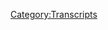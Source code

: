 {{Transcript
    | title         = [[524: Inauguration 2021]]
    | caption       = [https://knowledgefight.libsyn.com/524-inauguration-2021 Listen to this episode on Libsyn]
    | episodeNumber = [[524: Inauguration 2021|524]]
    | length        = 01:58:42
}}

{{MessageBox
    | header     = Warning: Bot Generated Content
    | text       = This transcript was automatically generated by transcription software and likely contains many mistakes and misattributions. Please check the audio for definitive quotes, attribution, and context.
    | image      = N3yvass4myg91.webp
    | imagewidth = 50px
    | id         = warning
}}

{{TranscriptBlock
    | name      = Unknown Speaker
    | timestamp = 00:00:00.000
    | text      = N-N-N-N-N-N-Knowledge Fight
}}

{{TranscriptBlock
    | name      = Unknown Speaker
    | timestamp = 00:00:12.800
    | text      = Dan and Jordan, I am sweating.
}}

{{TranscriptBlock
    | name      = Unknown Speaker
    | timestamp = 00:00:19.440
    | text      = Knowledgefight.com, it's time to pray.
}}

{{TranscriptBlock
    | name      = Unknown Speaker
    | timestamp = 00:00:21.320
    | text      = I have great respect for Knowledgefight.
}}

{{TranscriptBlock
    | name      = Unknown Speaker
    | timestamp = 00:00:25.120
    | text      = I'm sick of them posing as if they're the good guys, saying we are the bad guys.
}}

{{TranscriptBlock
    | name      = Unknown Speaker
    | timestamp = 00:00:29.239
    | text      = Knowledgefight.
}}

{{TranscriptBlock
    | name      = Unknown Speaker
    | timestamp = 00:00:30.239
    | text      = Dan and Jordan, Knowledgefight.
}}

{{TranscriptBlock
    | name      = Unknown Speaker
    | timestamp = 00:00:32.240
    | text      = Want to learn?
}}

{{TranscriptBlock
    | name      = Unknown Speaker
    | timestamp = 00:00:35.240
    | text      = Need, need Money.
}}

{{TranscriptBlock
    | name      = Unknown Speaker
    | timestamp = 00:00:36.039
    | text      = G dispensaries labor.
}}

{{TranscriptBlock
    | name      = Unknown Speaker
    | timestamp = 00:00:39.240
    | text      = TSD Community Veterans Office.
}}

{{TranscriptBlock
    | name      = Unknown Speaker
    | timestamp = 00:00:42.820
    | text      = Stop it, Andy Tian MP and the looped up to the rollins.
}}

{{TranscriptBlock
    | name      = Unknown Speaker
    | timestamp = 00:00:50.520
    | text      = Boston color
}}

{{TranscriptBlock
    | name      = Unknown Speaker
    | timestamp = 00:00:50.159
    | text      = with your band and love your world Sit sculpture.
}}

{{TranscriptBlock
    | name      = Unknown Speaker
    | timestamp = 00:00:56.100
    | text      = I love you.
}}

{{TranscriptBlock
    | name      = Unknown Speaker
    | timestamp = 00:00:57.100
    | text      = Hey everybody!
}}

{{TranscriptBlock
    | name      = Unknown Speaker
    | timestamp = 00:00:58.100
    | text      = Welcome back to Knowledge Fat, I'm Dan.
}}

{{TranscriptBlock
    | name      = Unknown Speaker
    | timestamp = 00:00:59.100
    | text      = I'm Jordan.
}}

{{TranscriptBlock
    | name      = Unknown Speaker
    | timestamp = 00:01:00.100
    | text      = We're a couple dudes that like to sit around and drink novelty beverages and talk a little
}}

{{TranscriptBlock
    | name      = Unknown Speaker
    | timestamp = 00:01:04.379
    | text      = bit about Alex Jones.
}}

{{TranscriptBlock
    | name      = Unknown Speaker
    | timestamp = 00:01:05.379
    | text      = Oh indeed we are Dan.
}}

{{TranscriptBlock
    | name      = Unknown Speaker
    | timestamp = 00:01:06.379
    | text      = Jordan.
}}

{{TranscriptBlock
    | name      = Unknown Speaker
    | timestamp = 00:01:07.379
    | text      = Dan!
}}

{{TranscriptBlock
    | name      = Unknown Speaker
    | timestamp = 00:01:08.379
    | text      = Jordan!
}}

{{TranscriptBlock
    | name      = Unknown Speaker
    | timestamp = 00:01:09.379
    | text      = I have a quick question for you.
}}

{{TranscriptBlock
    | name      = Unknown Speaker
    | timestamp = 00:01:10.379
    | text      = What up?
}}

{{TranscriptBlock
    | name      = Unknown Speaker
    | timestamp = 00:01:11.379
    | text      = What's your bright spot today?
}}

{{TranscriptBlock
    | name      = Unknown Speaker
    | timestamp = 00:01:12.379
    | text      = My bright spot today Jordan is actually a little bit of something that we need to play
}}

{{TranscriptBlock
    | name      = Unknown Speaker
    | timestamp = 00:01:14.719
    | text      = catch up on.
}}

{{TranscriptBlock
    | name      = Unknown Speaker
    | timestamp = 00:01:15.719
    | text      = Okay.
}}

{{TranscriptBlock
    | name      = Unknown Speaker
    | timestamp = 00:01:16.719
    | text      = Alright.
}}

{{TranscriptBlock
    | name      = Unknown Speaker
    | timestamp = 00:01:17.719
    | text      = A little bit back we got something in the mail bags, yep, from Hannah out in Erie, Pennsylvania.
}}

{{TranscriptBlock
    | name      = Unknown Speaker
    | timestamp = 00:01:22.739
    | text      = Alright.
}}

{{TranscriptBlock
    | name      = Unknown Speaker
    | timestamp = 00:01:23.739
    | text      = Alright.
}}

{{TranscriptBlock
    | name      = Unknown Speaker
    | timestamp = 00:01:24.739
    | text      = And I need to make good on this.
}}

{{TranscriptBlock
    | name      = Unknown Speaker
    | timestamp = 00:01:25.980
    | text      = How are our sisters doing?
}}

{{TranscriptBlock
    | name      = Unknown Speaker
    | timestamp = 00:01:26.980
    | text      = Ah they're great.
}}

{{TranscriptBlock
    | name      = Unknown Speaker
    | timestamp = 00:01:27.980
    | text      = Okay good.
}}

{{TranscriptBlock
    | name      = Unknown Speaker
    | timestamp = 00:01:28.980
    | text      = Hannah sent us some chocolates.
}}

{{TranscriptBlock
    | name      = Unknown Speaker
    | timestamp = 00:01:31.260
    | text      = Okay.
}}

{{TranscriptBlock
    | name      = Unknown Speaker
    | timestamp = 00:01:32.260
    | text      = From Erie, Pennsylvania.
}}

{{TranscriptBlock
    | name      = Unknown Speaker
    | timestamp = 00:01:33.700
    | text      = The Pride of Erie.
}}

{{TranscriptBlock
    | name      = Unknown Speaker
    | timestamp = 00:01:34.819
    | text      = Yes.
}}

{{TranscriptBlock
    | name      = Unknown Speaker
    | timestamp = 00:01:35.819
    | text      = Some sponge candy from two different brands.
}}

{{TranscriptBlock
    | name      = Unknown Speaker
    | timestamp = 00:01:38.340
    | text      = Okay.
}}

{{TranscriptBlock
    | name      = Unknown Speaker
    | timestamp = 00:01:39.340
    | text      = Romolo.
}}

{{TranscriptBlock
    | name      = Unknown Speaker
    | timestamp = 00:01:40.340
    | text      = Uh huh.
}}

{{TranscriptBlock
    | name      = Unknown Speaker
    | timestamp = 00:01:41.340
    | text      = And what is this other one?
}}

{{TranscriptBlock
    | name      = Unknown Speaker
    | timestamp = 00:01:42.340
    | text      = It's Stefa something or other.
}}

{{TranscriptBlock
    | name      = Unknown Speaker
    | timestamp = 00:01:43.340
    | text      = Stefa something or other.
}}

{{TranscriptBlock
    | name      = Unknown Speaker
    | timestamp = 00:01:45.340
    | text      = Stefanelli's!
}}

{{TranscriptBlock
    | name      = Unknown Speaker
    | timestamp = 00:01:46.340
    | text      = Stefanelli's!
}}

{{TranscriptBlock
    | name      = Unknown Speaker
    | timestamp = 00:01:47.340
    | text      = I like it.
}}

{{TranscriptBlock
    | name      = Unknown Speaker
    | timestamp = 00:01:49.340
    | text      = Hannah asked us to, how did Hannah put it, there is a rivalry between two families in
}}

{{TranscriptBlock
    | name      = Unknown Speaker
    | timestamp = 00:01:57.260
    | text      = Erie that are chocolatiers.
}}

{{TranscriptBlock
    | name      = Unknown Speaker
    | timestamp = 00:01:58.799
    | text      = One makes a chocolate that is deemed quote better than the other.
}}

{{TranscriptBlock
    | name      = Unknown Speaker
    | timestamp = 00:02:02.299
    | text      = I want you two to do a blindish taste test between the two milk chocolate sponge candies
}}

{{TranscriptBlock
    | name      = Unknown Speaker
    | timestamp = 00:02:07.079
    | text      = and so we did that before the show because chewing into the mic does disgust some people.
}}

{{TranscriptBlock
    | name      = Unknown Speaker
    | timestamp = 00:02:10.659
    | text      = Many people find it horrific.
}}

{{TranscriptBlock
    | name      = Unknown Speaker
    | timestamp = 00:02:12.139
    | text      = We don't want to set anyone off.
}}

{{TranscriptBlock
    | name      = Unknown Speaker
    | timestamp = 00:02:14.659
    | text      = So I, we've tried these and Hannah would like us to guess which one is the classier one
}}

{{TranscriptBlock
    | name      = Unknown Speaker
    | timestamp = 00:02:19.819
    | text      = or just considered the classier one and I say it's Stefanelli's.
}}

{{TranscriptBlock
    | name      = Unknown Speaker
    | timestamp = 00:02:23.120
    | text      = And I say it is Gondola's, nope what is it?
}}

{{TranscriptBlock
    | name      = Unknown Speaker
    | timestamp = 00:02:27.659
    | text      = Romolo.
}}

{{TranscriptBlock
    | name      = Unknown Speaker
    | timestamp = 00:02:28.659
    | text      = Yeah Gondola.
}}

{{TranscriptBlock
    | name      = Unknown Speaker
    | timestamp = 00:02:29.659
    | text      = Gondola.
}}

{{TranscriptBlock
    | name      = Unknown Speaker
    | timestamp = 00:02:30.659
    | text      = Yeah.
}}

{{TranscriptBlock
    | name      = Unknown Speaker
    | timestamp = 00:02:31.659
    | text      = I got Gondor on the brain so, no I say it's the reverse.
}}

{{TranscriptBlock
    | name      = Unknown Speaker
    | timestamp = 00:02:35.400
    | text      = My bright spot is that I think I'm pretty sure I'm right in advance.
}}

{{TranscriptBlock
    | name      = Unknown Speaker
    | timestamp = 00:02:39.659
    | text      = I'm not saying that you're not, I'm just, I'm playing the game.
}}

{{TranscriptBlock
    | name      = Unknown Speaker
    | timestamp = 00:02:42.939
    | text      = Exactly, we were talking about this before we started recording as we were eating the
}}

{{TranscriptBlock
    | name      = Unknown Speaker
    | timestamp = 00:02:46.620
    | text      = chocolates and your reason for choosing Romolo is almost oppositional defiance.
}}

{{TranscriptBlock
    | name      = Unknown Speaker
    | timestamp = 00:02:50.139
    | text      = No it's not!
}}

{{TranscriptBlock
    | name      = Unknown Speaker
    | timestamp = 00:02:51.139
    | text      = Why would you ask the question?
}}

{{TranscriptBlock
    | name      = Unknown Speaker
    | timestamp = 00:02:52.979
    | text      = We both agree which one tastes better.
}}

{{TranscriptBlock
    | name      = Unknown Speaker
    | timestamp = 00:02:54.819
    | text      = Because it's a local thing.
}}

{{TranscriptBlock
    | name      = Unknown Speaker
    | timestamp = 00:02:57.340
    | text      = It's something that people outside of Erie probably don't know too much about these rival
}}

{{TranscriptBlock
    | name      = Unknown Speaker
    | timestamp = 00:03:01.219
    | text      = chocolatiers.
}}

{{TranscriptBlock
    | name      = Unknown Speaker
    | timestamp = 00:03:02.219
    | text      = Hatfields and McCoys of chocolate.
}}

{{TranscriptBlock
    | name      = Unknown Speaker
    | timestamp = 00:03:03.219
    | text      = Sure, sure, I just assumed that one of them, if it's better it's the less, or if the one
}}

{{TranscriptBlock
    | name      = Unknown Speaker
    | timestamp = 00:03:09.580
    | text      = that people assume is better is the one that we're supposed to say is not as good.
}}

{{TranscriptBlock
    | name      = Unknown Speaker
    | timestamp = 00:03:15.659
    | text      = I don't think that either of them were bad.
}}

{{TranscriptBlock
    | name      = Unknown Speaker
    | timestamp = 00:03:17.460
    | text      = No, no, they're both delicious.
}}

{{TranscriptBlock
    | name      = Unknown Speaker
    | timestamp = 00:03:19.180
    | text      = They were both fine.
}}

{{TranscriptBlock
    | name      = Unknown Speaker
    | timestamp = 00:03:20.180
    | text      = Love it.
}}

{{TranscriptBlock
    | name      = Unknown Speaker
    | timestamp = 00:03:21.180
    | text      = I just think the Romolo was a little bit, the chocolate was a little too dry.
}}

{{TranscriptBlock
    | name      = Unknown Speaker
    | timestamp = 00:03:25.340
    | text      = A little thicker?
}}

{{TranscriptBlock
    | name      = Unknown Speaker
    | timestamp = 00:03:26.340
    | text      = Yes.
}}

{{TranscriptBlock
    | name      = Unknown Speaker
    | timestamp = 00:03:27.340
    | text      = Doesn't melt in your mouth.
}}

{{TranscriptBlock
    | name      = Unknown Speaker
    | timestamp = 00:03:28.340
    | text      = No.
}}

{{TranscriptBlock
    | name      = Unknown Speaker
    | timestamp = 00:03:29.340
    | text      = No, absolutely not.
}}

{{TranscriptBlock
    | name      = Unknown Speaker
    | timestamp = 00:03:30.340
    | text      = Anyway, that's my bright spot.
}}

{{TranscriptBlock
    | name      = Unknown Speaker
    | timestamp = 00:03:31.340
    | text      = Indeed.
}}

{{TranscriptBlock
    | name      = Unknown Speaker
    | timestamp = 00:03:32.340
    | text      = Sponge candy.
}}

{{TranscriptBlock
    | name      = Unknown Speaker
    | timestamp = 00:03:33.340
    | text      = It's delicious.
}}

{{TranscriptBlock
    | name      = Unknown Speaker
    | timestamp = 00:03:34.340
    | text      = Absolutely.
}}

{{TranscriptBlock
    | name      = Unknown Speaker
    | timestamp = 00:03:35.340
    | text      = Jordan?
}}

{{TranscriptBlock
    | name      = Unknown Speaker
    | timestamp = 00:03:36.340
    | text      = Dan, I have the rare triple bright spot.
}}

{{TranscriptBlock
    | name      = Unknown Speaker
    | timestamp = 00:03:37.379
    | text      = The rare triple bright spot.
}}

{{TranscriptBlock
    | name      = Unknown Speaker
    | timestamp = 00:03:39.099
    | text      = He's batting for the cycle.
}}

{{TranscriptBlock
    | name      = Unknown Speaker
    | timestamp = 00:03:40.099
    | text      = Absolutely.
}}

{{TranscriptBlock
    | name      = Unknown Speaker
    | timestamp = 00:03:41.099
    | text      = Wait, you need quadruple for that.
}}

{{TranscriptBlock
    | name      = Unknown Speaker
    | timestamp = 00:03:42.900
    | text      = First things first, somebody reached out to me, sent me an email, and they had done a
}}

{{TranscriptBlock
    | name      = Unknown Speaker
    | timestamp = 00:03:47.819
    | text      = better job of converting my terrible PDF into an EPUB and a MOBI than I could ever do.
}}

{{TranscriptBlock
    | name      = Unknown Speaker
    | timestamp = 00:03:53.860
    | text      = Oh, that's awesome.
}}

{{TranscriptBlock
    | name      = Unknown Speaker
    | timestamp = 00:03:54.860
    | text      = Yeah, huge shout out to Old Man Sitko, as he would like to be named.
}}

{{TranscriptBlock
    | name      = Unknown Speaker
    | timestamp = 00:03:58.060
    | text      = All right.
}}

{{TranscriptBlock
    | name      = Unknown Speaker
    | timestamp = 00:03:59.060
    | text      = Yeah, the formatting of your book left something to be desired.
}}

{{TranscriptBlock
    | name      = Unknown Speaker
    | timestamp = 00:04:01.539
    | text      = It was awful.
}}

{{TranscriptBlock
    | name      = Unknown Speaker
    | timestamp = 00:04:02.539
    | text      = I tried everything 30 different times.
}}

{{TranscriptBlock
    | name      = Unknown Speaker
    | timestamp = 00:04:04.699
    | text      = It's hard.
}}

{{TranscriptBlock
    | name      = Unknown Speaker
    | timestamp = 00:04:05.699
    | text      = It's just like, I can't, yeah.
}}

{{TranscriptBlock
    | name      = Unknown Speaker
    | timestamp = 00:04:08.099
    | text      = He did an amazing job.
}}

{{TranscriptBlock
    | name      = Unknown Speaker
    | timestamp = 00:04:10.099
    | text      = Second, I was going back through my... I've been writing about music for a while now.
}}

{{TranscriptBlock
    | name      = Unknown Speaker
    | timestamp = 00:04:16.540
    | text      = So I've been-
}}

{{TranscriptBlock
    | name      = Unknown Speaker
    | timestamp = 00:04:17.540
    | text      = Mostly Taylor Swift.
}}

{{TranscriptBlock
    | name      = Unknown Speaker
    | timestamp = 00:04:18.540
    | text      = Digging, almost entirely Taylor Swift.
}}

{{TranscriptBlock
    | name      = Unknown Speaker
    | timestamp = 00:04:19.620
    | text      = But I've been digging through all my old crates and stuff like that, and I finally re-listened
}}

{{TranscriptBlock
    | name      = Unknown Speaker
    | timestamp = 00:04:25.379
    | text      = to the Feist version of Lover's Spit by The Broken Social Scene.
}}

{{TranscriptBlock
    | name      = Unknown Speaker
    | timestamp = 00:04:31.300
    | text      = I think it was off Beehives or something like that.
}}

{{TranscriptBlock
    | name      = Unknown Speaker
    | timestamp = 00:04:33.899
    | text      = So good.
}}

{{TranscriptBlock
    | name      = Unknown Speaker
    | timestamp = 00:04:34.899
    | text      = Feist manages to be both sonorous and breathy at the same time, and it's incredible.
}}

{{TranscriptBlock
    | name      = Unknown Speaker
    | timestamp = 00:04:39.459
    | text      = Okay.
}}

{{TranscriptBlock
    | name      = Unknown Speaker
    | timestamp = 00:04:40.459
    | text      = It's beautiful.
}}

{{TranscriptBlock
    | name      = Unknown Speaker
    | timestamp = 00:04:41.459
    | text      = And then the third is something that you just gave to me-
}}

{{TranscriptBlock
    | name      = Unknown Speaker
    | timestamp = 00:04:43.459
    | text      = Yeah.
}}

{{TranscriptBlock
    | name      = Unknown Speaker
    | timestamp = 00:04:44.459
    | text      = Well, I didn't give it to you.
}}

{{TranscriptBlock
    | name      = Unknown Speaker
    | timestamp = 00:04:45.459
    | text      = No, no, no.
}}

{{TranscriptBlock
    | name      = Unknown Speaker
    | timestamp = 00:04:46.459
    | text      = You did not.
}}

{{TranscriptBlock
    | name      = Unknown Speaker
    | timestamp = 00:04:47.459
    | text      = You handed it to me.
}}

{{TranscriptBlock
    | name      = Unknown Speaker
    | timestamp = 00:04:48.459
    | text      = Yes.
}}

{{TranscriptBlock
    | name      = Unknown Speaker
    | timestamp = 00:04:49.459
    | text      = Physically.
}}

{{TranscriptBlock
    | name      = Unknown Speaker
    | timestamp = 00:04:50.459
    | text      = That comes from the... What was mine again?
}}

{{TranscriptBlock
    | name      = Unknown Speaker
    | timestamp = 00:04:52.300
    | text      = What?
}}

{{TranscriptBlock
    | name      = Unknown Speaker
    | timestamp = 00:04:53.300
    | text      = I had a mail bin.
}}

{{TranscriptBlock
    | name      = Unknown Speaker
    | timestamp = 00:04:56.939
    | text      = What did I have?
}}

{{TranscriptBlock
    | name      = Unknown Speaker
    | timestamp = 00:04:57.939
    | text      = I don't know.
}}

{{TranscriptBlock
    | name      = Unknown Speaker
    | timestamp = 00:04:58.939
    | text      = A box?
}}

{{TranscriptBlock
    | name      = Unknown Speaker
    | timestamp = 00:04:59.939
    | text      = It's not my job to remember your passive aggressive kits.
}}

{{TranscriptBlock
    | name      = Unknown Speaker
    | timestamp = 00:05:00.939
    | text      = I think I remember there was a... Wow.
}}

{{TranscriptBlock
    | name      = Unknown Speaker
    | timestamp = 00:05:01.939
    | text      = That's not my job.
}}

{{TranscriptBlock
    | name      = Unknown Speaker
    | timestamp = 00:05:04.060
    | text      = I just thought you would be offended enough by them that you... Anyways, I was sent by-
}}

{{TranscriptBlock
    | name      = Unknown Speaker
    | timestamp = 00:05:10.500
    | text      = Yeah, from Amy.
}}

{{TranscriptBlock
    | name      = Unknown Speaker
    | timestamp = 00:05:11.740
    | text      = From Amy.
}}

{{TranscriptBlock
    | name      = Unknown Speaker
    | timestamp = 00:05:12.740
    | text      = Raptor Princess Amy.
}}

{{TranscriptBlock
    | name      = Unknown Speaker
    | timestamp = 00:05:13.740
    | text      = Raptor Princess Amy, a signed copy of, I believe, the first American edition of The Long Dark
}}

{{TranscriptBlock
    | name      = Unknown Speaker
    | timestamp = 00:05:20.819
    | text      = Tea Time of the Soul by Douglas Adams.
}}

{{TranscriptBlock
    | name      = Unknown Speaker
    | timestamp = 00:05:22.100
    | text      = It was your favorite book of Doug's.
}}

{{TranscriptBlock
    | name      = Unknown Speaker
    | timestamp = 00:05:24.139
    | text      = It is maybe my favorite book.
}}

{{TranscriptBlock
    | name      = Unknown Speaker
    | timestamp = 00:05:25.480
    | text      = This one and So Long and Thanks for All the Fish are my two favorites.
}}

{{TranscriptBlock
    | name      = Unknown Speaker
    | timestamp = 00:05:31.139
    | text      = That's really awesome.
}}

{{TranscriptBlock
    | name      = Unknown Speaker
    | timestamp = 00:05:32.139
    | text      = Yeah.
}}

{{TranscriptBlock
    | name      = Unknown Speaker
    | timestamp = 00:05:33.139
    | text      = That's amazing.
}}

{{TranscriptBlock
    | name      = Unknown Speaker
    | timestamp = 00:05:34.139
    | text      = No, it's incredible.
}}

{{TranscriptBlock
    | name      = Unknown Speaker
    | timestamp = 00:05:35.139
    | text      = Actually, in that package, I also got a survival heirloom seed vault.
}}

{{TranscriptBlock
    | name      = Unknown Speaker
    | timestamp = 00:05:39.220
    | text      = Yes, gorgeous.
}}

{{TranscriptBlock
    | name      = Unknown Speaker
    | timestamp = 00:05:40.220
    | text      = And some awesome socks.
}}

{{TranscriptBlock
    | name      = Unknown Speaker
    | timestamp = 00:05:41.220
    | text      = A little known fact about Dan, I'm a man who likes funny socks.
}}

{{TranscriptBlock
    | name      = Unknown Speaker
    | timestamp = 00:05:45.339
    | text      = He's a man who likes funny socks.
}}

{{TranscriptBlock
    | name      = Unknown Speaker
    | timestamp = 00:05:46.579
    | text      = One of them says crazy cat dude and has some cats on it, and the other one is a pro wrestling
}}

{{TranscriptBlock
    | name      = Unknown Speaker
    | timestamp = 00:05:51.720
    | text      = themed socks.
}}

{{TranscriptBlock
    | name      = Unknown Speaker
    | timestamp = 00:05:52.720
    | text      = I'm very excited.
}}

{{TranscriptBlock
    | name      = Unknown Speaker
    | timestamp = 00:05:53.720
    | text      = Fantastic.
}}

{{TranscriptBlock
    | name      = Unknown Speaker
    | timestamp = 00:05:54.720
    | text      = Thank you, Amy.
}}

{{TranscriptBlock
    | name      = Unknown Speaker
    | timestamp = 00:05:55.720
    | text      = Yes, thank you very much.
}}

{{TranscriptBlock
    | name      = Unknown Speaker
    | timestamp = 00:05:56.720
    | text      = That's very nice of you.
}}

{{TranscriptBlock
    | name      = Unknown Speaker
    | timestamp = 00:05:57.720
    | text      = I was going to get to that on our next mini episode.
}}

{{TranscriptBlock
    | name      = Unknown Speaker
    | timestamp = 00:06:00.220
    | text      = Sure.
}}

{{TranscriptBlock
    | name      = Unknown Speaker
    | timestamp = 00:06:01.220
    | text      = Sure.
}}

{{TranscriptBlock
    | name      = Unknown Speaker
    | timestamp = 00:06:02.220
    | text      = I can't.
}}

{{TranscriptBlock
    | name      = Unknown Speaker
    | timestamp = 00:06:03.220
    | text      = I mean, you handed it to me, and I need to tell the world because it's incredible for
}}

{{TranscriptBlock
    | name      = Unknown Speaker
    | timestamp = 00:06:07.180
    | text      = me.
}}

{{TranscriptBlock
    | name      = Unknown Speaker
    | timestamp = 00:06:08.180
    | text      = It's a huge moment.
}}

{{TranscriptBlock
    | name      = Unknown Speaker
    | timestamp = 00:06:09.180
    | text      = Yeah.
}}

{{TranscriptBlock
    | name      = Unknown Speaker
    | timestamp = 00:06:10.180
    | text      = I'm very excited.
}}

{{TranscriptBlock
    | name      = Unknown Speaker
    | timestamp = 00:06:11.180
    | text      = We might have to stop the show.
}}

{{TranscriptBlock
    | name      = Unknown Speaker
    | timestamp = 00:06:13.139
    | text      = Yeah.
}}

{{TranscriptBlock
    | name      = Unknown Speaker
    | timestamp = 00:06:14.139
    | text      = I'm a little overstimulated right now, but it's incredible.
}}

{{TranscriptBlock
    | name      = Unknown Speaker
    | timestamp = 00:06:19.019
    | text      = Take some breaths.
}}

{{TranscriptBlock
    | name      = Unknown Speaker
    | timestamp = 00:06:20.019
    | text      = I will.
}}

{{TranscriptBlock
    | name      = Unknown Speaker
    | timestamp = 00:06:21.019
    | text      = Because we got some stuff to go over today.
}}

{{TranscriptBlock
    | name      = Unknown Speaker
    | timestamp = 00:06:22.019
    | text      = I will.
}}

{{TranscriptBlock
    | name      = Unknown Speaker
    | timestamp = 00:06:23.019
    | text      = Let's do it.
}}

{{TranscriptBlock
    | name      = Unknown Speaker
    | timestamp = 00:06:24.019
    | text      = Today, Jordan, we're going to be going over Inauguration 2021, Black Jack.
}}

{{TranscriptBlock
    | name      = Unknown Speaker
    | timestamp = 00:06:26.939
    | text      = Black Jack.
}}

{{TranscriptBlock
    | name      = Unknown Speaker
    | timestamp = 00:06:27.939
    | text      = Now you're so fast.
}}

{{TranscriptBlock
    | name      = Unknown Speaker
    | timestamp = 00:06:28.939
    | text      = But I'm trying to beat you to it.
}}

{{TranscriptBlock
    | name      = Unknown Speaker
    | timestamp = 00:06:30.579
    | text      = Yeah, no, I got to race you.
}}

{{TranscriptBlock
    | name      = Unknown Speaker
    | timestamp = 00:06:31.899
    | text      = This is going to get weird.
}}

{{TranscriptBlock
    | name      = Unknown Speaker
    | timestamp = 00:06:32.899
    | text      = Yeah, it is.
}}

{{TranscriptBlock
    | name      = Unknown Speaker
    | timestamp = 00:06:35.800
    | text      = The rule is you can't start saying Black Jack until one gets out of my mouth.
}}

{{TranscriptBlock
    | name      = Unknown Speaker
    | timestamp = 00:06:39.459
    | text      = No, it's traditional Jeopardy rules.
}}

{{TranscriptBlock
    | name      = Unknown Speaker
    | timestamp = 00:06:40.800
    | text      = You have to buzz in.
}}

{{TranscriptBlock
    | name      = Unknown Speaker
    | timestamp = 00:06:41.800
    | text      = Oh.
}}

{{TranscriptBlock
    | name      = Unknown Speaker
    | timestamp = 00:06:42.800
    | text      = So on Jeopardy, you have to wait until the sentence, the question is finished, and then
}}

{{TranscriptBlock
    | name      = Unknown Speaker
    | timestamp = 00:06:47.180
    | text      = you have like 0.001 second to buzz in, and whoever does it fastest.
}}

{{TranscriptBlock
    | name      = Unknown Speaker
    | timestamp = 00:06:51.899
    | text      = But if you click it too soon...
}}

{{TranscriptBlock
    | name      = Unknown Speaker
    | timestamp = 00:06:52.899
    | text      = Do I have to buzz?
}}

{{TranscriptBlock
    | name      = Unknown Speaker
    | timestamp = 00:06:53.899
    | text      = No, you don't have to buzz.
}}

{{TranscriptBlock
    | name      = Unknown Speaker
    | timestamp = 00:06:54.899
    | text      = Okay.
}}

{{TranscriptBlock
    | name      = Unknown Speaker
    | timestamp = 00:06:55.899
    | text      = It's just a game.
}}

{{TranscriptBlock
    | name      = Unknown Speaker
    | timestamp = 00:06:56.899
    | text      = Okay.
}}

{{TranscriptBlock
    | name      = Unknown Speaker
    | timestamp = 00:06:57.899
    | text      = We'll figure it out as we go along.
}}

{{TranscriptBlock
    | name      = Unknown Speaker
    | timestamp = 00:06:58.899
    | text      = Anyway, we're talking about Inauguration Day.
}}

{{TranscriptBlock
    | name      = Unknown Speaker
    | timestamp = 00:07:00.899
    | text      = And Alex set out to do a marathon all day.
}}

{{TranscriptBlock
    | name      = Unknown Speaker
    | timestamp = 00:07:03.839
    | text      = And part of the reason for this is that he was expecting a false flag terrorist attack
}}

{{TranscriptBlock
    | name      = Unknown Speaker
    | timestamp = 00:07:07.079
    | text      = to happen.
}}

{{TranscriptBlock
    | name      = Unknown Speaker
    | timestamp = 00:07:08.079
    | text      = Totally.
}}

{{TranscriptBlock
    | name      = Unknown Speaker
    | timestamp = 00:07:09.079
    | text      = It did not happen.
}}

{{TranscriptBlock
    | name      = Unknown Speaker
    | timestamp = 00:07:10.079
    | text      = Totally.
}}

{{TranscriptBlock
    | name      = Unknown Speaker
    | timestamp = 00:07:11.079
    | text      = And so it kind of falls apart, the idea of it being a marathon.
}}

{{TranscriptBlock
    | name      = Unknown Speaker
    | timestamp = 00:07:14.060
    | text      = Naturally.
}}

{{TranscriptBlock
    | name      = Unknown Speaker
    | timestamp = 00:07:15.060
    | text      = Pretty quick.
}}

{{TranscriptBlock
    | name      = Unknown Speaker
    | timestamp = 00:07:16.300
    | text      = So today what we're going to be doing is we're going to be going over the American Journal,
}}

{{TranscriptBlock
    | name      = Unknown Speaker
    | timestamp = 00:07:19.740
    | text      = hosted by Harrison Smith.
}}

{{TranscriptBlock
    | name      = Unknown Speaker
    | timestamp = 00:07:21.459
    | text      = Okay.
}}

{{TranscriptBlock
    | name      = Unknown Speaker
    | timestamp = 00:07:22.459
    | text      = Some other issues about Harrison Smith.
}}

{{TranscriptBlock
    | name      = Unknown Speaker
    | timestamp = 00:07:24.620
    | text      = Right.
}}

{{TranscriptBlock
    | name      = Unknown Speaker
    | timestamp = 00:07:25.620
    | text      = Then Alex Jones' show, Until John Rappaport Takes Over the Fourth Hour.
}}

{{TranscriptBlock
    | name      = Unknown Speaker
    | timestamp = 00:07:29.579
    | text      = Sure.
}}

{{TranscriptBlock
    | name      = Unknown Speaker
    | timestamp = 00:07:30.579
    | text      = He's going to also do the War Room.
}}

{{TranscriptBlock
    | name      = Unknown Speaker
    | timestamp = 00:07:31.579
    | text      = But by that point, this thing had ground to a halt to such an extent that I just was like,
}}

{{TranscriptBlock
    | name      = Unknown Speaker
    | timestamp = 00:07:37.300
    | text      = I got no interest in this.
}}

{{TranscriptBlock
    | name      = Unknown Speaker
    | timestamp = 00:07:39.060
    | text      = And the American Journal I honestly think was a bit more interesting than I expected
}}

{{TranscriptBlock
    | name      = Unknown Speaker
    | timestamp = 00:07:43.019
    | text      = it to be.
}}

{{TranscriptBlock
    | name      = Unknown Speaker
    | timestamp = 00:07:44.019
    | text      = And there's some issues that we really need to talk about.
}}

{{TranscriptBlock
    | name      = Unknown Speaker
    | timestamp = 00:07:45.379
    | text      = All right.
}}

{{TranscriptBlock
    | name      = Unknown Speaker
    | timestamp = 00:07:46.379
    | text      = Let's do it.
}}

{{TranscriptBlock
    | name      = Unknown Speaker
    | timestamp = 00:07:47.379
    | text      = About this fucking ding-dong named Harrison.
}}

{{TranscriptBlock
    | name      = Unknown Speaker
    | timestamp = 00:07:51.939
    | text      = Also I'd like to say, what could have been one of my bright spots is all of the stories
}}

{{TranscriptBlock
    | name      = Unknown Speaker
    | timestamp = 00:07:55.860
    | text      = that are coming out about Alex losing his appeal in the Texas Supreme Court.
}}

{{TranscriptBlock
    | name      = Unknown Speaker
    | timestamp = 00:08:00.060
    | text      = Oh yeah.
}}

{{TranscriptBlock
    | name      = Unknown Speaker
    | timestamp = 00:08:01.060
    | text      = We are aware of that, but inauguration must be taken care of before we jump down that
}}

{{TranscriptBlock
    | name      = Unknown Speaker
    | timestamp = 00:08:05.420
    | text      = road.
}}

{{TranscriptBlock
    | name      = Unknown Speaker
    | timestamp = 00:08:06.420
    | text      = So we'll deal with that later in the week.
}}

{{TranscriptBlock
    | name      = Unknown Speaker
    | timestamp = 00:08:07.420
    | text      = Absolutely.
}}

{{TranscriptBlock
    | name      = Unknown Speaker
    | timestamp = 00:08:08.420
    | text      = For all those who were champing at the bit for us to get to that.
}}

{{TranscriptBlock
    | name      = Unknown Speaker
    | timestamp = 00:08:12.019
    | text      = Yeah.
}}

{{TranscriptBlock
    | name      = Unknown Speaker
    | timestamp = 00:08:13.019
    | text      = Before we get down to inauguration though, we've got to thank some Joe Biden donors.
}}

{{TranscriptBlock
    | name      = Unknown Speaker
    | timestamp = 00:08:16.980
    | text      = Oh, that's a good idea.
}}

{{TranscriptBlock
    | name      = Unknown Speaker
    | timestamp = 00:08:19.660
    | text      = I don't know that to be the case at all.
}}

{{TranscriptBlock
    | name      = Unknown Speaker
    | timestamp = 00:08:21.139
    | text      = I don't know if any.
}}

{{TranscriptBlock
    | name      = Unknown Speaker
    | timestamp = 00:08:22.139
    | text      = Some people who have supported our show had signed up in our policy wonks.
}}

{{TranscriptBlock
    | name      = Unknown Speaker
    | timestamp = 00:08:26.339
    | text      = Yeah.
}}

{{TranscriptBlock
    | name      = Unknown Speaker
    | timestamp = 00:08:27.339
    | text      = So first, Elliott Morgan, thank you so much.
}}

{{TranscriptBlock
    | name      = Unknown Speaker
    | timestamp = 00:08:28.339
    | text      = You are now a policy wonk.
}}

{{TranscriptBlock
    | name      = Unknown Speaker
    | timestamp = 00:08:29.579
    | text      = I'm a policy wonk.
}}

{{TranscriptBlock
    | name      = Unknown Speaker
    | timestamp = 00:08:30.579
    | text      = Thank you, Elliott.
}}

{{TranscriptBlock
    | name      = Unknown Speaker
    | timestamp = 00:08:31.579
    | text      = Thank you.
}}

{{TranscriptBlock
    | name      = Unknown Speaker
    | timestamp = 00:08:32.580
    | text      = Next.
}}

{{TranscriptBlock
    | name      = Unknown Speaker
    | timestamp = 00:08:33.580
    | text      = Don DeGran Prix's ghost.
}}

{{TranscriptBlock
    | name      = Unknown Speaker
    | timestamp = 00:08:34.580
    | text      = Thank you so much.
}}

{{TranscriptBlock
    | name      = Unknown Speaker
    | timestamp = 00:08:35.580
    | text      = You are now a policy wonk.
}}

{{TranscriptBlock
    | name      = Unknown Speaker
    | timestamp = 00:08:36.580
    | text      = I'm a policy wonk.
}}

{{TranscriptBlock
    | name      = Unknown Speaker
    | timestamp = 00:08:37.580
    | text      = Thank you very much, Don DeGran.
}}

{{TranscriptBlock
    | name      = Unknown Speaker
    | timestamp = 00:08:38.580
    | text      = How's he doing in heaven?
}}

{{TranscriptBlock
    | name      = Unknown Speaker
    | timestamp = 00:08:39.580
    | text      = Bad news.
}}

{{TranscriptBlock
    | name      = Unknown Speaker
    | timestamp = 00:08:40.580
    | text      = No.
}}

{{TranscriptBlock
    | name      = Unknown Speaker
    | timestamp = 00:08:41.580
    | text      = Bad news.
}}

{{TranscriptBlock
    | name      = Unknown Speaker
    | timestamp = 00:08:42.580
    | text      = Well, he's doing good in heaven, actually.
}}

{{TranscriptBlock
    | name      = Unknown Speaker
    | timestamp = 00:08:43.580
    | text      = Is he doing good in heaven?
}}

{{TranscriptBlock
    | name      = Unknown Speaker
    | timestamp = 00:08:44.580
    | text      = I don't think he made it.
}}

{{TranscriptBlock
    | name      = Unknown Speaker
    | timestamp = 00:08:45.580
    | text      = Grifter heaven.
}}

{{TranscriptBlock
    | name      = Unknown Speaker
    | timestamp = 00:08:46.580
    | text      = Yeah.
}}

{{TranscriptBlock
    | name      = Unknown Speaker
    | timestamp = 00:08:47.580
    | text      = Next, Andrew Kemp.
}}

{{TranscriptBlock
    | name      = Unknown Speaker
    | timestamp = 00:08:48.580
    | text      = Thank you so much.
}}

{{TranscriptBlock
    | name      = Unknown Speaker
    | timestamp = 00:08:49.580
    | text      = You are now a policy wonk.
}}

{{TranscriptBlock
    | name      = Unknown Speaker
    | timestamp = 00:08:50.580
    | text      = I'm a policy wonk.
}}

{{TranscriptBlock
    | name      = Unknown Speaker
    | timestamp = 00:08:51.580
    | text      = Thank you, Andrew.
}}

{{TranscriptBlock
    | name      = Unknown Speaker
    | timestamp = 00:08:52.580
    | text      = Thank you.
}}

{{TranscriptBlock
    | name      = Unknown Speaker
    | timestamp = 00:08:53.580
    | text      = Next, Corey, and actually Corey made an interesting request, and that is that he'd like to be
}}

{{TranscriptBlock
    | name      = Unknown Speaker
    | timestamp = 00:08:56.860
    | text      = known as a policy wonk, so congratulations, Corey.
}}

{{TranscriptBlock
    | name      = Unknown Speaker
    | timestamp = 00:08:59.980
    | text      = You're a policy wonk.
}}

{{TranscriptBlock
    | name      = Unknown Speaker
    | timestamp = 00:09:01.340
    | text      = I'm a policy wonk.
}}

{{TranscriptBlock
    | name      = Unknown Speaker
    | timestamp = 00:09:02.580
    | text      = Thank you very much.
}}

{{TranscriptBlock
    | name      = Unknown Speaker
    | timestamp = 00:09:04.240
    | text      = Policy wonk, Corey.
}}

{{TranscriptBlock
    | name      = Unknown Speaker
    | timestamp = 00:09:05.240
    | text      = I said Corey's a dog.
}}

{{TranscriptBlock
    | name      = Unknown Speaker
    | timestamp = 00:09:06.899
    | text      = Could be.
}}

{{TranscriptBlock
    | name      = Unknown Speaker
    | timestamp = 00:09:07.899
    | text      = Yeah.
}}

{{TranscriptBlock
    | name      = Unknown Speaker
    | timestamp = 00:09:08.899
    | text      = Next, I'm a doctor, and my time is precious.
}}

{{TranscriptBlock
    | name      = Unknown Speaker
    | timestamp = 00:09:09.899
    | text      = Thank you so much.
}}

{{TranscriptBlock
    | name      = Unknown Speaker
    | timestamp = 00:09:10.899
    | text      = You are now a policy wonk.
}}

{{TranscriptBlock
    | name      = Unknown Speaker
    | timestamp = 00:09:11.899
    | text      = I'm a policy wonk.
}}

{{TranscriptBlock
    | name      = Unknown Speaker
    | timestamp = 00:09:12.899
    | text      = Thank you very much, and we agree.
}}

{{TranscriptBlock
    | name      = Unknown Speaker
    | timestamp = 00:09:13.899
    | text      = Yeah.
}}

{{TranscriptBlock
    | name      = Unknown Speaker
    | timestamp = 00:09:14.899
    | text      = Yeah.
}}

{{TranscriptBlock
    | name      = Unknown Speaker
    | timestamp = 00:09:15.899
    | text      = Next, Mr. Muscarello, a very fine fellow.
}}

{{TranscriptBlock
    | name      = Unknown Speaker
    | timestamp = 00:09:17.620
    | text      = Thank you so much.
}}

{{TranscriptBlock
    | name      = Unknown Speaker
    | timestamp = 00:09:18.620
    | text      = You are now a policy wonk.
}}

{{TranscriptBlock
    | name      = Unknown Speaker
    | timestamp = 00:09:19.899
    | text      = I'm a policy wonk.
}}

{{TranscriptBlock
    | name      = Unknown Speaker
    | timestamp = 00:09:20.899
    | text      = Thank you so much.
}}

{{TranscriptBlock
    | name      = Unknown Speaker
    | timestamp = 00:09:21.899
    | text      = Thank you very much.
}}

{{TranscriptBlock
    | name      = Unknown Speaker
    | timestamp = 00:09:22.940
    | text      = Why not Mr. Toad's Wild Ride?
}}

{{TranscriptBlock
    | name      = Unknown Speaker
    | timestamp = 00:09:24.779
    | text      = Let's just roll with it.
}}

{{TranscriptBlock
    | name      = Unknown Speaker
    | timestamp = 00:09:26.019
    | text      = Gregorium's Wonder Emporium.
}}

{{TranscriptBlock
    | name      = Unknown Speaker
    | timestamp = 00:09:27.500
    | text      = Then finally, I'd like to say thank you to a couple folks who signed up on an elevated
}}

{{TranscriptBlock
    | name      = Unknown Speaker
    | timestamp = 00:09:32.100
    | text      = level.
}}

{{TranscriptBlock
    | name      = Unknown Speaker
    | timestamp = 00:09:33.100
    | text      = I appreciate that very much.
}}

{{TranscriptBlock
    | name      = Unknown Speaker
    | timestamp = 00:09:34.100
    | text      = So, Jodie C., not the band Jodeci.
}}

{{TranscriptBlock
    | name      = Unknown Speaker
    | timestamp = 00:09:36.740
    | text      = Jodie C.
}}

{{TranscriptBlock
    | name      = Unknown Speaker
    | timestamp = 00:09:37.740
    | text      = Jodie C.
}}

{{TranscriptBlock
    | name      = Unknown Speaker
    | timestamp = 00:09:38.740
    | text      = Yes.
}}

{{TranscriptBlock
    | name      = Unknown Speaker
    | timestamp = 00:09:39.740
    | text      = Thank you so much.
}}

{{TranscriptBlock
    | name      = Unknown Speaker
    | timestamp = 00:09:40.740
    | text      = You are now a technocrat.
}}

{{TranscriptBlock
    | name      = Unknown Speaker
    | timestamp = 00:09:41.740
    | text      = Lord Subwalled.
}}

{{TranscriptBlock
    | name      = Unknown Speaker
    | timestamp = 00:09:42.740
    | text      = Thank you so much.
}}

{{TranscriptBlock
    | name      = Unknown Speaker
    | timestamp = 00:09:43.740
    | text      = You are now a technocrat.
}}

{{TranscriptBlock
    | name      = Unknown Speaker
    | timestamp = 00:09:44.740
    | text      = But it was the band Lord Subwalled.
}}

{{TranscriptBlock
    | name      = Unknown Speaker
    | timestamp = 00:09:45.740
    | text      = Yes, it was.
}}

{{TranscriptBlock
    | name      = Unknown Speaker
    | timestamp = 00:09:46.740
    | text      = Yes.
}}

{{TranscriptBlock
    | name      = Unknown Speaker
    | timestamp = 00:09:47.740
    | text      = And Dan didn't read my joke name when I became a policy wonk.
}}

{{TranscriptBlock
    | name      = Unknown Speaker
    | timestamp = 00:09:49.860
    | text      = Thank you so much.
}}

{{TranscriptBlock
    | name      = Unknown Speaker
    | timestamp = 00:09:50.860
    | text      = You are now a technocrat.
}}

{{TranscriptBlock
    | name      = Unknown Speaker
    | timestamp = 00:09:51.860
    | text      = I'm a policy wonk.
}}

{{TranscriptBlock
    | name      = Unknown Speaker
    | timestamp = 00:09:52.860
    | text      = Crikey, mate.
}}

{{TranscriptBlock
    | name      = Unknown Speaker
    | timestamp = 00:09:53.860
    | text      = That's fantastic.
}}

{{TranscriptBlock
    | name      = Unknown Speaker
    | timestamp = 00:09:54.860
    | text      = Have yourself a brew.
}}

{{TranscriptBlock
    | name      = Unknown Speaker
    | timestamp = 00:09:55.860
    | text      = How's your 401k doing, bro?
}}

{{TranscriptBlock
    | name      = Unknown Speaker
    | timestamp = 00:09:56.860
    | text      = All right.
}}

{{TranscriptBlock
    | name      = Unknown Speaker
    | timestamp = 00:09:57.860
    | text      = We got to go full tilt boogie on this, Watson, all right?
}}

{{TranscriptBlock
    | name      = Unknown Speaker
    | timestamp = 00:09:59.860
    | text      = Let's just get down to business.
}}

{{TranscriptBlock
    | name      = Unknown Speaker
    | timestamp = 00:10:01.340
    | text      = We ain't making that money off that heroin.
}}

{{TranscriptBlock
    | name      = Unknown Speaker
    | timestamp = 00:10:03.419
    | text      = Why are you pimps so good?
}}

{{TranscriptBlock
    | name      = Unknown Speaker
    | timestamp = 00:10:05.340
    | text      = My neck is freakishly large.
}}

{{TranscriptBlock
    | name      = Unknown Speaker
    | timestamp = 00:10:06.980
    | text      = I declare info war on you.
}}

{{TranscriptBlock
    | name      = Unknown Speaker
    | timestamp = 00:10:09.759
    | text      = Thank you so much, all.
}}

{{TranscriptBlock
    | name      = Unknown Speaker
    | timestamp = 00:10:10.759
    | text      = Yes.
}}

{{TranscriptBlock
    | name      = Unknown Speaker
    | timestamp = 00:10:11.759
    | text      = And there's a certain irony to this, too, and that is that I still didn't say whatever
}}

{{TranscriptBlock
    | name      = Unknown Speaker
    | timestamp = 00:10:14.460
    | text      = the joke name is.
}}

{{TranscriptBlock
    | name      = Unknown Speaker
    | timestamp = 00:10:16.460
    | text      = Well, I was thinking about it, and I was like, our inability to get to your joke name immediately
}}

{{TranscriptBlock
    | name      = Unknown Speaker
    | timestamp = 00:10:22.360
    | text      = is in some ways a passive extortion.
}}

{{TranscriptBlock
    | name      = Unknown Speaker
    | timestamp = 00:10:26.059
    | text      = You got to get up to technocrat if you want to jump to the line.
}}

{{TranscriptBlock
    | name      = Unknown Speaker
    | timestamp = 00:10:28.580
    | text      = That's not the joke name.
}}

{{TranscriptBlock
    | name      = Unknown Speaker
    | timestamp = 00:10:29.580
    | text      = No, of course not.
}}

{{TranscriptBlock
    | name      = Unknown Speaker
    | timestamp = 00:10:30.659
    | text      = I don't know what the joke name was.
}}

{{TranscriptBlock
    | name      = Unknown Speaker
    | timestamp = 00:10:32.220
    | text      = I don't know.
}}

{{TranscriptBlock
    | name      = Unknown Speaker
    | timestamp = 00:10:33.220
    | text      = I lose track.
}}

{{TranscriptBlock
    | name      = Unknown Speaker
    | timestamp = 00:10:34.220
    | text      = I can't keep track of this stuff.
}}

{{TranscriptBlock
    | name      = Unknown Speaker
    | timestamp = 00:10:35.220
    | text      = Anyway, Jordan, we're going to jump in here at the beginning, where it all started.
}}

{{TranscriptBlock
    | name      = Unknown Speaker
    | timestamp = 00:10:40.460
    | text      = In the beginning, there was the word.
}}

{{TranscriptBlock
    | name      = Unknown Speaker
    | timestamp = 00:10:42.259
    | text      = I was going to say, we're going all the way back, huh?
}}

{{TranscriptBlock
    | name      = Unknown Speaker
    | timestamp = 00:10:44.779
    | text      = No, let's skip back a little bit.
}}

{{TranscriptBlock
    | name      = Unknown Speaker
    | timestamp = 00:10:46.580
    | text      = Little bit.
}}

{{TranscriptBlock
    | name      = Unknown Speaker
    | timestamp = 00:10:47.580
    | text      = Little bit.
}}

{{TranscriptBlock
    | name      = Unknown Speaker
    | timestamp = 00:10:48.580
    | text      = Okay, move forward.
}}

{{TranscriptBlock
    | name      = Unknown Speaker
    | timestamp = 00:10:49.580
    | text      = The beginning of the day.
}}

{{TranscriptBlock
    | name      = Unknown Speaker
    | timestamp = 00:10:50.580
    | text      = Abraham baguette, and then, okay.
}}

{{TranscriptBlock
    | name      = Unknown Speaker
    | timestamp = 00:10:51.580
    | text      = Eventually you get down the line and you find Harrison Smith, and he's sitting at a desk
}}

{{TranscriptBlock
    | name      = Unknown Speaker
    | timestamp = 00:10:56.019
    | text      = and America has fallen.
}}

{{TranscriptBlock
    | name      = Unknown Speaker
    | timestamp = 00:10:57.340
    | text      = Okay.
}}

{{TranscriptBlock
    | name      = Unknown Speaker
    | timestamp = 00:10:58.340
    | text      = You're watching American Journal.
}}

{{TranscriptBlock
    | name      = Unknown Speaker
    | timestamp = 00:10:59.340
    | text      = This is a dirge of sorts, a funeral song for the United States, for the Republic as we
}}

{{TranscriptBlock
    | name      = Unknown Speaker
    | timestamp = 00:11:07.559
    | text      = know it.
}}

{{TranscriptBlock
    | name      = Unknown Speaker
    | timestamp = 00:11:08.559
    | text      = This is now a wartime broadcast.
}}

{{TranscriptBlock
    | name      = Unknown Speaker
    | timestamp = 00:11:12.299
    | text      = America, the Republic has fallen.
}}

{{TranscriptBlock
    | name      = Unknown Speaker
    | timestamp = 00:11:16.059
    | text      = Again.
}}

{{TranscriptBlock
    | name      = Unknown Speaker
    | timestamp = 00:11:17.059
    | text      = With Donald Trump vacating the office, leaving the White House, and taking Air Force One
}}

{{TranscriptBlock
    | name      = Unknown Speaker
    | timestamp = 00:11:23.139
    | text      = while he still can to Florida.
}}

{{TranscriptBlock
    | name      = Unknown Speaker
    | timestamp = 00:11:25.820
    | text      = These people are intensely dramatic.
}}

{{TranscriptBlock
    | name      = Unknown Speaker
    | timestamp = 00:11:27.620
    | text      = I know.
}}

{{TranscriptBlock
    | name      = Unknown Speaker
    | timestamp = 00:11:28.620
    | text      = This is so...
}}

{{TranscriptBlock
    | name      = Unknown Speaker
    | timestamp = 00:11:29.620
    | text      = Yeah.
}}

{{TranscriptBlock
    | name      = Unknown Speaker
    | timestamp = 00:11:30.620
    | text      = Yeah.
}}

{{TranscriptBlock
    | name      = Unknown Speaker
    | timestamp = 00:11:31.620
    | text      = All right.
}}

{{TranscriptBlock
    | name      = Unknown Speaker
    | timestamp = 00:11:32.620
    | text      = I think I start to realize when I look through the prism of people similar to Harrison or
}}

{{TranscriptBlock
    | name      = Unknown Speaker
    | timestamp = 00:11:37.299
    | text      = to Mike Adams and their just overly dramatic tendencies, I kind of realize that Alex is
}}

{{TranscriptBlock
    | name      = Unknown Speaker
    | timestamp = 00:11:42.500
    | text      = the same, except the way it manifests isn't like this weird over the top modeling America
}}

{{TranscriptBlock
    | name      = Unknown Speaker
    | timestamp = 00:11:48.779
    | text      = has fallen.
}}

{{TranscriptBlock
    | name      = Unknown Speaker
    | timestamp = 00:11:49.860
    | text      = It's kind of sci-fi and a little horror-y.
}}

{{TranscriptBlock
    | name      = Unknown Speaker
    | timestamp = 00:11:51.899
    | text      = Yeah.
}}

{{TranscriptBlock
    | name      = Unknown Speaker
    | timestamp = 00:11:52.899
    | text      = Yeah.
}}

{{TranscriptBlock
    | name      = Unknown Speaker
    | timestamp = 00:11:53.899
    | text      = I think that's why it's a little bit less like obviously like really dramatic.
}}

{{TranscriptBlock
    | name      = Unknown Speaker
    | timestamp = 00:11:58.899
    | text      = It is a little bit like what's going on is these are all the theater kids who are so
}}

{{TranscriptBlock
    | name      = Unknown Speaker
    | timestamp = 00:12:05.059
    | text      = into masculinity they couldn't join the theater program, and so they're trying to get all
}}

{{TranscriptBlock
    | name      = Unknown Speaker
    | timestamp = 00:12:10.799
    | text      = this theater kid stuff out.
}}

{{TranscriptBlock
    | name      = Unknown Speaker
    | timestamp = 00:12:12.179
    | text      = I would have been a theater kid, but they were too inclusive.
}}

{{TranscriptBlock
    | name      = Unknown Speaker
    | timestamp = 00:12:14.340
    | text      = Exactly.
}}

{{TranscriptBlock
    | name      = Unknown Speaker
    | timestamp = 00:12:15.340
    | text      = Totally.
}}

{{TranscriptBlock
    | name      = Unknown Speaker
    | timestamp = 00:12:16.340
    | text      = 100 percent.
}}

{{TranscriptBlock
    | name      = Unknown Speaker
    | timestamp = 00:12:17.340
    | text      = Yeah.
}}

{{TranscriptBlock
    | name      = Unknown Speaker
    | timestamp = 00:12:18.340
    | text      = I tried debate.
}}

{{TranscriptBlock
    | name      = Unknown Speaker
    | timestamp = 00:12:19.340
    | text      = Yeah.
}}

{{TranscriptBlock
    | name      = Unknown Speaker
    | timestamp = 00:12:20.340
    | text      = I had to play football because I was too manly.
}}

{{TranscriptBlock
    | name      = Unknown Speaker
    | timestamp = 00:12:22.059
    | text      = Harrison did not play football.
}}

{{TranscriptBlock
    | name      = Unknown Speaker
    | timestamp = 00:12:23.179
    | text      = No.
}}

{{TranscriptBlock
    | name      = Unknown Speaker
    | timestamp = 00:12:24.179
    | text      = Well, that's probably true.
}}

{{TranscriptBlock
    | name      = Unknown Speaker
    | timestamp = 00:12:25.179
    | text      = He's too much of a theater kid.
}}

{{TranscriptBlock
    | name      = Unknown Speaker
    | timestamp = 00:12:26.179
    | text      = Too much.
}}

{{TranscriptBlock
    | name      = Unknown Speaker
    | timestamp = 00:12:27.179
    | text      = Yeah.
}}

{{TranscriptBlock
    | name      = Unknown Speaker
    | timestamp = 00:12:28.179
    | text      = So there's an interesting dynamic that's going on throughout most of the coverage here on
}}

{{TranscriptBlock
    | name      = Unknown Speaker
    | timestamp = 00:12:31.179
    | text      = the 20th, and that is wrestling with Trump's legacy in the last hour of his presidency.
}}

{{TranscriptBlock
    | name      = Unknown Speaker
    | timestamp = 00:12:37.059
    | text      = Okay.
}}

{{TranscriptBlock
    | name      = Unknown Speaker
    | timestamp = 00:12:38.059
    | text      = Harrison comes solidly down on the side of that dude done fucked up.
}}

{{TranscriptBlock
    | name      = Unknown Speaker
    | timestamp = 00:12:42.740
    | text      = And I got to be honest, Donald Trump completely failed, utterly, totally failed.
}}

{{TranscriptBlock
    | name      = Unknown Speaker
    | timestamp = 00:12:50.779
    | text      = I was having this debate with my dad yesterday, and he was saying, you know, Trump was probably
}}

{{TranscriptBlock
    | name      = Unknown Speaker
    | timestamp = 00:12:58.179
    | text      = the greatest president in my lifetime.
}}

{{TranscriptBlock
    | name      = Unknown Speaker
    | timestamp = 00:12:59.820
    | text      = I said, it doesn't matter.
}}

{{TranscriptBlock
    | name      = Unknown Speaker
    | timestamp = 00:13:02.539
    | text      = He failed.
}}

{{TranscriptBlock
    | name      = Unknown Speaker
    | timestamp = 00:13:03.820
    | text      = He left us not with any lasting triumph, but with ash.
}}

{{TranscriptBlock
    | name      = Unknown Speaker
    | timestamp = 00:13:11.379
    | text      = You got some ash.
}}

{{TranscriptBlock
    | name      = Unknown Speaker
    | timestamp = 00:13:14.659
    | text      = I mean, I think a lot of people probably predicted this.
}}

{{TranscriptBlock
    | name      = Unknown Speaker
    | timestamp = 00:13:17.299
    | text      = Who?
}}

{{TranscriptBlock
    | name      = Unknown Speaker
    | timestamp = 00:13:18.299
    | text      = How?
}}

{{TranscriptBlock
    | name      = Unknown Speaker
    | timestamp = 00:13:19.299
    | text      = Why?
}}

{{TranscriptBlock
    | name      = Unknown Speaker
    | timestamp = 00:13:20.299
    | text      = When?
}}

{{TranscriptBlock
    | name      = Unknown Speaker
    | timestamp = 00:13:21.299
    | text      = Everyone.
}}

{{TranscriptBlock
    | name      = Unknown Speaker
    | timestamp = 00:13:22.299
    | text      = What kind of person would possibly have predicted this?
}}

{{TranscriptBlock
    | name      = Unknown Speaker
    | timestamp = 00:13:23.379
    | text      = Remember when he was elected president, Dan?
}}

{{TranscriptBlock
    | name      = Unknown Speaker
    | timestamp = 00:13:25.059
    | text      = We were meant to give him a chance.
}}

{{TranscriptBlock
    | name      = Unknown Speaker
    | timestamp = 00:13:27.139
    | text      = Yeah.
}}

{{TranscriptBlock
    | name      = Unknown Speaker
    | timestamp = 00:13:28.139
    | text      = You know?
}}

{{TranscriptBlock
    | name      = Unknown Speaker
    | timestamp = 00:13:29.139
    | text      = It's tough, I guess, to hear aspiring authoritarian dictator servers sad that they don't get to,
}}

{{TranscriptBlock
    | name      = Unknown Speaker
    | timestamp = 00:13:38.620
    | text      = you know, that their guy wasn't strong enough to get them to the point where they could
}}

{{TranscriptBlock
    | name      = Unknown Speaker
    | timestamp = 00:13:41.659
    | text      = be his servants.
}}

{{TranscriptBlock
    | name      = Unknown Speaker
    | timestamp = 00:13:42.659
    | text      = I was hoping that the boot I was licking was strong and powerful, and it turns out it was
}}

{{TranscriptBlock
    | name      = Unknown Speaker
    | timestamp = 00:13:48.620
    | text      = weak, ineffectual, and a grifter just like my boot.
}}

{{TranscriptBlock
    | name      = Unknown Speaker
    | timestamp = 00:13:51.340
    | text      = I can't believe that my tongue made it all the way through that boot.
}}

{{TranscriptBlock
    | name      = Unknown Speaker
    | timestamp = 00:13:55.379
    | text      = So quickly, too.
}}

{{TranscriptBlock
    | name      = Unknown Speaker
    | timestamp = 00:13:57.100
    | text      = How many licks does it take to get to the center of Trump's boot?
}}

{{TranscriptBlock
    | name      = Unknown Speaker
    | timestamp = 00:14:00.019
    | text      = I will say this about Harrison, though.
}}

{{TranscriptBlock
    | name      = Unknown Speaker
    | timestamp = 00:14:01.779
    | text      = What's that?
}}

{{TranscriptBlock
    | name      = Unknown Speaker
    | timestamp = 00:14:02.779
    | text      = Um, for all the, like, hey, Trump has failed kind of talk, he's a big man.
}}

{{TranscriptBlock
    | name      = Unknown Speaker
    | timestamp = 00:14:06.980
    | text      = He's a big man.
}}

{{TranscriptBlock
    | name      = Unknown Speaker
    | timestamp = 00:14:07.980
    | text      = He's big enough to admit that he was wrong.
}}

{{TranscriptBlock
    | name      = Unknown Speaker
    | timestamp = 00:14:09.899
    | text      = Okay.
}}

{{TranscriptBlock
    | name      = Unknown Speaker
    | timestamp = 00:14:10.899
    | text      = Although this clip is only 34 seconds long, and it ends with him saying, I wasn't actually
}}

{{TranscriptBlock
    | name      = Unknown Speaker
    | timestamp = 00:14:16.299
    | text      = wrong.
}}

{{TranscriptBlock
    | name      = Unknown Speaker
    | timestamp = 00:14:17.299
    | text      = Okay, well.
}}

{{TranscriptBlock
    | name      = Unknown Speaker
    | timestamp = 00:14:18.299
    | text      = We thought he had what it took to do what was necessary to save this country.
}}

{{TranscriptBlock
    | name      = Unknown Speaker
    | timestamp = 00:14:24.659
    | text      = And it would, I guess it would feel embarrassing if I cared about that sort of thing.
}}

{{TranscriptBlock
    | name      = Unknown Speaker
    | timestamp = 00:14:35.899
    | text      = I'm not too big to admit that we were wrong.
}}

{{TranscriptBlock
    | name      = Unknown Speaker
    | timestamp = 00:14:41.500
    | text      = We weren't wrong, really.
}}

{{TranscriptBlock
    | name      = Unknown Speaker
    | timestamp = 00:14:42.620
    | text      = He could have.
}}

{{TranscriptBlock
    | name      = Unknown Speaker
    | timestamp = 00:14:43.620
    | text      = He could have done it.
}}

{{TranscriptBlock
    | name      = Unknown Speaker
    | timestamp = 00:14:44.620
    | text      = He just didn't.
}}

{{TranscriptBlock
    | name      = Unknown Speaker
    | timestamp = 00:14:45.620
    | text      = He just didn't do it.
}}

{{TranscriptBlock
    | name      = Unknown Speaker
    | timestamp = 00:14:46.620
    | text      = He didn't do it.
}}

{{TranscriptBlock
    | name      = Unknown Speaker
    | timestamp = 00:14:48.179
    | text      = He didn't have what it takes.
}}

{{TranscriptBlock
    | name      = Unknown Speaker
    | timestamp = 00:14:51.299
    | text      = Wow.
}}

{{TranscriptBlock
    | name      = Unknown Speaker
    | timestamp = 00:14:52.299
    | text      = I'm big enough to admit we were wrong.
}}

{{TranscriptBlock
    | name      = Unknown Speaker
    | timestamp = 00:14:54.019
    | text      = Actually, nevermind.
}}

{{TranscriptBlock
    | name      = Unknown Speaker
    | timestamp = 00:14:55.019
    | text      = I am not.
}}

{{TranscriptBlock
    | name      = Unknown Speaker
    | timestamp = 00:14:56.019
    | text      = Nevermind.
}}

{{TranscriptBlock
    | name      = Unknown Speaker
    | timestamp = 00:14:57.019
    | text      = We weren't wrong.
}}

{{TranscriptBlock
    | name      = Unknown Speaker
    | timestamp = 00:14:58.019
    | text      = Indeed.
}}

{{TranscriptBlock
    | name      = Unknown Speaker
    | timestamp = 00:14:59.019
    | text      = I am not big enough to admit we were wrong.
}}

{{TranscriptBlock
    | name      = Unknown Speaker
    | timestamp = 00:15:00.019
    | text      = Hold on.
}}

{{TranscriptBlock
    | name      = Unknown Speaker
    | timestamp = 00:15:01.019
    | text      = Late breaking news.
}}

{{TranscriptBlock
    | name      = Unknown Speaker
    | timestamp = 00:15:02.019
    | text      = We weren't wrong.
}}

{{TranscriptBlock
    | name      = Unknown Speaker
    | timestamp = 00:15:03.019
    | text      = Excuse me, sir.
}}

{{TranscriptBlock
    | name      = Unknown Speaker
    | timestamp = 00:15:04.019
    | text      = Denial can only get to you in the cliff.
}}

{{TranscriptBlock
    | name      = Unknown Speaker
    | timestamp = 00:15:05.460
    | text      = It cannot get you to jump over it.
}}

{{TranscriptBlock
    | name      = Unknown Speaker
    | timestamp = 00:15:07.340
    | text      = Yeah.
}}

{{TranscriptBlock
    | name      = Unknown Speaker
    | timestamp = 00:15:08.340
    | text      = That's pretty amazing.
}}

{{TranscriptBlock
    | name      = Unknown Speaker
    | timestamp = 00:15:09.340
    | text      = That's.
}}

{{TranscriptBlock
    | name      = Unknown Speaker
    | timestamp = 00:15:10.340
    | text      = I'm a big enough man to admit I was wrong.
}}

{{TranscriptBlock
    | name      = Unknown Speaker
    | timestamp = 00:15:12.980
    | text      = Actually, I was right.
}}

{{TranscriptBlock
    | name      = Unknown Speaker
    | timestamp = 00:15:13.980
    | text      = Trump fucked up.
}}

{{TranscriptBlock
    | name      = Unknown Speaker
    | timestamp = 00:15:14.980
    | text      = I do like that he's completely missing the point of being a big enough man is the sense
}}

{{TranscriptBlock
    | name      = Unknown Speaker
    | timestamp = 00:15:21.840
    | text      = of like, I am an adult by immediately undercutting it.
}}

{{TranscriptBlock
    | name      = Unknown Speaker
    | timestamp = 00:15:26.899
    | text      = Well, and I think also, it's my experience that when you talk about like being big enough
}}

{{TranscriptBlock
    | name      = Unknown Speaker
    | timestamp = 00:15:32.139
    | text      = to admit you're wrong, that's usually the byproduct of like introspection and it's clear
}}

{{TranscriptBlock
    | name      = Unknown Speaker
    | timestamp = 00:15:37.179
    | text      = that this isn't something that has been wrestled with or like, huh, what was it that led us
}}

{{TranscriptBlock
    | name      = Unknown Speaker
    | timestamp = 00:15:43.700
    | text      = down the road to thinking that Trump was going to be our king?
}}

{{TranscriptBlock
    | name      = Unknown Speaker
    | timestamp = 00:15:46.500
    | text      = No, it's almost like he'd heard other people say I'm a big enough man to admit when I'm
}}

{{TranscriptBlock
    | name      = Unknown Speaker
    | timestamp = 00:15:51.159
    | text      = wrong a lot.
}}

{{TranscriptBlock
    | name      = Unknown Speaker
    | timestamp = 00:15:52.159
    | text      = Maybe his dad, who is debating.
}}

{{TranscriptBlock
    | name      = Unknown Speaker
    | timestamp = 00:15:53.820
    | text      = Yeah, yeah, this is supposed to be the thing that I say and then he walks it back because
}}

{{TranscriptBlock
    | name      = Unknown Speaker
    | timestamp = 00:15:58.179
    | text      = he doesn't understand it whatsoever.
}}

{{TranscriptBlock
    | name      = Unknown Speaker
    | timestamp = 00:16:00.100
    | text      = Yeah.
}}

{{TranscriptBlock
    | name      = Unknown Speaker
    | timestamp = 00:16:01.100
    | text      = So there's another thing that's going on in Info Wars right now, of course.
}}

{{TranscriptBlock
    | name      = Unknown Speaker
    | timestamp = 00:16:04.299
    | text      = Anybody who's listened to our shows aware of this, they're really mad at Q and QAnon.
}}

{{TranscriptBlock
    | name      = Unknown Speaker
    | timestamp = 00:16:09.500
    | text      = And so Harrison is also there and he has this expression that he keeps using and that is
}}

{{TranscriptBlock
    | name      = Unknown Speaker
    | timestamp = 00:16:15.899
    | text      = politics is war deferred, but that deferment no longer exists.
}}

{{TranscriptBlock
    | name      = Unknown Speaker
    | timestamp = 00:16:22.940
    | text      = Okay.
}}

{{TranscriptBlock
    | name      = Unknown Speaker
    | timestamp = 00:16:23.940
    | text      = We've never lied to you folks.
}}

{{TranscriptBlock
    | name      = Unknown Speaker
    | timestamp = 00:16:25.779
    | text      = We have never put a friendly face on something that was horrific.
}}

{{TranscriptBlock
    | name      = Unknown Speaker
    | timestamp = 00:16:31.460
    | text      = We have never told you to trust the plan that people were working behind the scenes that
}}

{{TranscriptBlock
    | name      = Unknown Speaker
    | timestamp = 00:16:35.340
    | text      = you needed to do nothing.
}}

{{TranscriptBlock
    | name      = Unknown Speaker
    | timestamp = 00:16:36.340
    | text      = Oh, really?
}}

{{TranscriptBlock
    | name      = Unknown Speaker
    | timestamp = 00:16:37.340
    | text      = We've always shot straight here at Info Wars, so that's what I'm going to try to do today.
}}

{{TranscriptBlock
    | name      = Unknown Speaker
    | timestamp = 00:16:42.659
    | text      = Really?
}}

{{TranscriptBlock
    | name      = Unknown Speaker
    | timestamp = 00:16:43.659
    | text      = I'm going to try to do it in a way that doesn't get me on a list of some sort because this
}}

{{TranscriptBlock
    | name      = Unknown Speaker
    | timestamp = 00:16:53.740
    | text      = is a brave new world.
}}

{{TranscriptBlock
    | name      = Unknown Speaker
    | timestamp = 00:16:55.620
    | text      = Yuck.
}}

{{TranscriptBlock
    | name      = Unknown Speaker
    | timestamp = 00:16:56.620
    | text      = This is a new situation that we are in.
}}

{{TranscriptBlock
    | name      = Unknown Speaker
    | timestamp = 00:17:02.139
    | text      = We've been discussing it this entire week, really ever since the sixth.
}}

{{TranscriptBlock
    | name      = Unknown Speaker
    | timestamp = 00:17:05.740
    | text      = Drink some coffee.
}}

{{TranscriptBlock
    | name      = Unknown Speaker
    | timestamp = 00:17:06.740
    | text      = Yeah.
}}

{{TranscriptBlock
    | name      = Unknown Speaker
    | timestamp = 00:17:07.740
    | text      = It is no longer safe to...
}}

{{TranscriptBlock
    | name      = Unknown Speaker
    | timestamp = 00:17:08.740
    | text      = Hurry it up.
}}

{{TranscriptBlock
    | name      = Unknown Speaker
    | timestamp = 00:17:09.740
    | text      = ... express yourself believing that the First Amendment will protect you.
}}

{{TranscriptBlock
    | name      = Unknown Speaker
    | timestamp = 00:17:13.500
    | text      = He says, broadcasting lies.
}}

{{TranscriptBlock
    | name      = Unknown Speaker
    | timestamp = 00:17:15.220
    | text      = It's not the case anymore and we'll go through some major stories that show you that.
}}

{{TranscriptBlock
    | name      = Unknown Speaker
    | timestamp = 00:17:19.059
    | text      = I don't want to show this video, this is a rant Alex Jones went on yesterday that I
}}

{{TranscriptBlock
    | name      = Unknown Speaker
    | timestamp = 00:17:25.140
    | text      = think lays it out fairly well because this is a war now.
}}

{{TranscriptBlock
    | name      = Unknown Speaker
    | timestamp = 00:17:32.619
    | text      = If politics is war deferred, if politics is a replacement for war where people we elect
}}

{{TranscriptBlock
    | name      = Unknown Speaker
    | timestamp = 00:17:42.839
    | text      = do our fighting for us in the halls of government rather than us brawling it out in the streets,
}}

{{TranscriptBlock
    | name      = Unknown Speaker
    | timestamp = 00:17:52.319
    | text      = that is no longer the case.
}}

{{TranscriptBlock
    | name      = Unknown Speaker
    | timestamp = 00:17:55.059
    | text      = All right, so I guess it's time to brawl in the streets, Harrison.
}}

{{TranscriptBlock
    | name      = Unknown Speaker
    | timestamp = 00:17:59.579
    | text      = I don't like his understanding of politics very much.
}}

{{TranscriptBlock
    | name      = Unknown Speaker
    | timestamp = 00:18:02.940
    | text      = It can't be war deferred and also a replacement for war.
}}

{{TranscriptBlock
    | name      = Unknown Speaker
    | timestamp = 00:18:08.259
    | text      = It's a delaying tactic.
}}

{{TranscriptBlock
    | name      = Unknown Speaker
    | timestamp = 00:18:09.799
    | text      = If that's your description of democracy, we have a real problem.
}}

{{TranscriptBlock
    | name      = Unknown Speaker
    | timestamp = 00:18:13.980
    | text      = It's troubling.
}}

{{TranscriptBlock
    | name      = Unknown Speaker
    | timestamp = 00:18:14.980
    | text      = I think, again, this is just like him repeating things he's heard that do sound pretty good
}}

{{TranscriptBlock
    | name      = Unknown Speaker
    | timestamp = 00:18:18.339
    | text      = if you're not paying attention.
}}

{{TranscriptBlock
    | name      = Unknown Speaker
    | timestamp = 00:18:19.339
    | text      = Yeah, they do sound good.
}}

{{TranscriptBlock
    | name      = Unknown Speaker
    | timestamp = 00:18:20.339
    | text      = Yeah, they roll off you pretty okay.
}}

{{TranscriptBlock
    | name      = Unknown Speaker
    | timestamp = 00:18:22.660
    | text      = Politics is war deferred sounds like something someone strong would say.
}}

{{TranscriptBlock
    | name      = Unknown Speaker
    | timestamp = 00:18:25.859
    | text      = Now here's the thing that's really funny.
}}

{{TranscriptBlock
    | name      = Unknown Speaker
    | timestamp = 00:18:27.299
    | text      = He's introducing a report from Alex because Alex went on that rant about migrants and
}}

{{TranscriptBlock
    | name      = Unknown Speaker
    | timestamp = 00:18:33.220
    | text      = so he's going to play that, but what's really funny is that at the end of that rant that
}}

{{TranscriptBlock
    | name      = Unknown Speaker
    | timestamp = 00:18:39.339
    | text      = Alex did, he throws it to a Harrison Smith piece and so at the end of the video that
}}

{{TranscriptBlock
    | name      = Unknown Speaker
    | timestamp = 00:18:45.220
    | text      = Harrison plays, Alex references a Harrison Smith video and then there's a long silence
}}

{{TranscriptBlock
    | name      = Unknown Speaker
    | timestamp = 00:18:50.339
    | text      = or Harrison's like, oh God.
}}

{{TranscriptBlock
    | name      = Unknown Speaker
    | timestamp = 00:18:52.019
    | text      = Okay, so it's like an ouroboros of bullshit.
}}

{{TranscriptBlock
    | name      = Unknown Speaker
    | timestamp = 00:18:54.579
    | text      = Yeah, yeah, yeah, for sure.
}}

{{TranscriptBlock
    | name      = Unknown Speaker
    | timestamp = 00:18:57.019
    | text      = But this gets Harrison into thinking about how like, hey, if you're white and you're
}}

{{TranscriptBlock
    | name      = Unknown Speaker
    | timestamp = 00:19:02.660
    | text      = young, shit's going to be bad.
}}

{{TranscriptBlock
    | name      = Unknown Speaker
    | timestamp = 00:19:05.299
    | text      = If you're...
}}

{{TranscriptBlock
    | name      = Unknown Speaker
    | timestamp = 00:19:06.299
    | text      = Yeah, yeah.
}}

{{TranscriptBlock
    | name      = Unknown Speaker
    | timestamp = 00:19:07.299
    | text      = Calm down.
}}

{{TranscriptBlock
    | name      = Unknown Speaker
    | timestamp = 00:19:08.299
    | text      = Calm down.
}}

{{TranscriptBlock
    | name      = Unknown Speaker
    | timestamp = 00:19:09.299
    | text      = This is going to get really bad.
}}

{{TranscriptBlock
    | name      = Unknown Speaker
    | timestamp = 00:19:10.299
    | text      = Okay.
}}

{{TranscriptBlock
    | name      = Unknown Speaker
    | timestamp = 00:19:11.299
    | text      = But if you're like 50, you could just go out to the woods and wait it out.
}}

{{TranscriptBlock
    | name      = Unknown Speaker
    | timestamp = 00:19:14.660
    | text      = You'll be fine.
}}

{{TranscriptBlock
    | name      = Unknown Speaker
    | timestamp = 00:19:15.660
    | text      = All right.
}}

{{TranscriptBlock
    | name      = Unknown Speaker
    | timestamp = 00:19:16.660
    | text      = But your children.
}}

{{TranscriptBlock
    | name      = Unknown Speaker
    | timestamp = 00:19:17.660
    | text      = Okay.
}}

{{TranscriptBlock
    | name      = Unknown Speaker
    | timestamp = 00:19:18.660
    | text      = Oh, think of the children.
}}

{{TranscriptBlock
    | name      = Unknown Speaker
    | timestamp = 00:19:19.660
    | text      = Oh boy.
}}

{{TranscriptBlock
    | name      = Unknown Speaker
    | timestamp = 00:19:20.660
    | text      = If you're over 50 or whatever, you might be able to live the rest of your life off your
}}

{{TranscriptBlock
    | name      = Unknown Speaker
    | timestamp = 00:19:24.420
    | text      = meager retirement, enjoy it, have a nice little place in the mountains, watch the sunset,
}}

{{TranscriptBlock
    | name      = Unknown Speaker
    | timestamp = 00:19:30.579
    | text      = drink your wine, listen to your old music, but your children and your children's children
}}

{{TranscriptBlock
    | name      = Unknown Speaker
    | timestamp = 00:19:37.619
    | text      = are going to be a despised minority with no rights, no future, no ability to make anything
}}

{{TranscriptBlock
    | name      = Unknown Speaker
    | timestamp = 00:19:45.519
    | text      = of themselves robbed constantly and the money given to people who hate them in order to
}}

{{TranscriptBlock
    | name      = Unknown Speaker
    | timestamp = 00:19:51.220
    | text      = replace them.
}}

{{TranscriptBlock
    | name      = Unknown Speaker
    | timestamp = 00:19:52.220
    | text      = Okay.
}}

{{TranscriptBlock
    | name      = Unknown Speaker
    | timestamp = 00:19:53.220
    | text      = So you can't just ignore this anymore.
}}

{{TranscriptBlock
    | name      = Unknown Speaker
    | timestamp = 00:19:56.460
    | text      = And if you do, you're part of the problem.
}}

{{TranscriptBlock
    | name      = Unknown Speaker
    | timestamp = 00:19:59.299
    | text      = You need to be involved.
}}

{{TranscriptBlock
    | name      = Unknown Speaker
    | timestamp = 00:20:01.259
    | text      = You need to be aware and we need to fight.
}}

{{TranscriptBlock
    | name      = Unknown Speaker
    | timestamp = 00:20:05.500
    | text      = Not politically, literally.
}}

{{TranscriptBlock
    | name      = Unknown Speaker
    | timestamp = 00:20:09.500
    | text      = I'm not calling for violence.
}}

{{TranscriptBlock
    | name      = Unknown Speaker
    | timestamp = 00:20:10.759
    | text      = I'm letting you know violence is upon us implemented through the state.
}}

{{TranscriptBlock
    | name      = Unknown Speaker
    | timestamp = 00:20:16.259
    | text      = So you're surgically.
}}

{{TranscriptBlock
    | name      = Unknown Speaker
    | timestamp = 00:20:19.059
    | text      = So there seems to me to be very little difference between that mentality that Harrison is expressing
}}

{{TranscriptBlock
    | name      = Unknown Speaker
    | timestamp = 00:20:24.180
    | text      = and the tiki torch wielding Nazis at the unite the right rally chanting Jews will not replace
}}

{{TranscriptBlock
    | name      = Unknown Speaker
    | timestamp = 00:20:29.259
    | text      = us.
}}

{{TranscriptBlock
    | name      = Unknown Speaker
    | timestamp = 00:20:30.259
    | text      = Yeah.
}}

{{TranscriptBlock
    | name      = Unknown Speaker
    | timestamp = 00:20:31.259
    | text      = I'm going to go with zero difference.
}}

{{TranscriptBlock
    | name      = Unknown Speaker
    | timestamp = 00:20:32.259
    | text      = I listened to info Wars a lot.
}}

{{TranscriptBlock
    | name      = Unknown Speaker
    | timestamp = 00:20:33.259
    | text      = In my perspective, that was a very explicit overt plea to white nationalism to the point
}}

{{TranscriptBlock
    | name      = Unknown Speaker
    | timestamp = 00:20:37.740
    | text      = where I was shocked by how blunt it was.
}}

{{TranscriptBlock
    | name      = Unknown Speaker
    | timestamp = 00:20:40.299
    | text      = I was wondering what was up here.
}}

{{TranscriptBlock
    | name      = Unknown Speaker
    | timestamp = 00:20:41.740
    | text      = So I went to the American journal page on band.video and there's some pretty mask off
}}

{{TranscriptBlock
    | name      = Unknown Speaker
    | timestamp = 00:20:46.460
    | text      = stuff going on over there.
}}

{{TranscriptBlock
    | name      = Unknown Speaker
    | timestamp = 00:20:47.980
    | text      = That doesn't surprise me.
}}

{{TranscriptBlock
    | name      = Unknown Speaker
    | timestamp = 00:20:48.980
    | text      = Perhaps the most telling video title you'll immediately be confronted by is from January
}}

{{TranscriptBlock
    | name      = Unknown Speaker
    | timestamp = 00:20:52.900
    | text      = 21st titled quote, stop white genocide.
}}

{{TranscriptBlock
    | name      = Unknown Speaker
    | timestamp = 00:20:57.480
    | text      = That is an intensely direct title for a video and the description really says it all quote
}}

{{TranscriptBlock
    | name      = Unknown Speaker
    | timestamp = 00:21:02.500
    | text      = Harrison Smith explains why migration is the choice weapon of the elite when trying to
}}

{{TranscriptBlock
    | name      = Unknown Speaker
    | timestamp = 00:21:06.819
    | text      = dominate and destroy a population.
}}

{{TranscriptBlock
    | name      = Unknown Speaker
    | timestamp = 00:21:08.900
    | text      = Okay.
}}

{{TranscriptBlock
    | name      = Unknown Speaker
    | timestamp = 00:21:09.900
    | text      = Oh boy.
}}

{{TranscriptBlock
    | name      = Unknown Speaker
    | timestamp = 00:21:11.279
    | text      = It's tough to be more clear than this.
}}

{{TranscriptBlock
    | name      = Unknown Speaker
    | timestamp = 00:21:12.940
    | text      = Harrison Smith is explicitly disseminating white nationalist narratives on the info Wars
}}

{{TranscriptBlock
    | name      = Unknown Speaker
    | timestamp = 00:21:17.140
    | text      = morning show, which I recall, if I recall correctly, is supposed to be almost entirely
}}

{{TranscriptBlock
    | name      = Unknown Speaker
    | timestamp = 00:21:21.339
    | text      = phone calls.
}}

{{TranscriptBlock
    | name      = Unknown Speaker
    | timestamp = 00:21:22.339
    | text      = Yeah, I do remember that being the plan.
}}

{{TranscriptBlock
    | name      = Unknown Speaker
    | timestamp = 00:21:24.619
    | text      = This is not something that's just like tacitly supported by Alex by virtue of the fact that
}}

{{TranscriptBlock
    | name      = Unknown Speaker
    | timestamp = 00:21:28.500
    | text      = it's on his network.
}}

{{TranscriptBlock
    | name      = Unknown Speaker
    | timestamp = 00:21:30.180
    | text      = It's just a more explicit recitation of the talking points that Alex himself spouts constantly.
}}

{{TranscriptBlock
    | name      = Unknown Speaker
    | timestamp = 00:21:34.819
    | text      = Yeah.
}}

{{TranscriptBlock
    | name      = Unknown Speaker
    | timestamp = 00:21:35.819
    | text      = It's almost like Alex hired Steve Doocy.
}}

{{TranscriptBlock
    | name      = Unknown Speaker
    | timestamp = 00:21:37.859
    | text      = I didn't want to just point out that Harrison put out a video decrying his fears about white
}}

{{TranscriptBlock
    | name      = Unknown Speaker
    | timestamp = 00:21:41.900
    | text      = genocide and then say that the work was done.
}}

{{TranscriptBlock
    | name      = Unknown Speaker
    | timestamp = 00:21:44.539
    | text      = There are far too many lazy commentators who will react to titles of things without looking
}}

{{TranscriptBlock
    | name      = Unknown Speaker
    | timestamp = 00:21:47.779
    | text      = at the body of the piece and I strive not to fall into that trap.
}}

{{TranscriptBlock
    | name      = Unknown Speaker
    | timestamp = 00:21:51.099
    | text      = So I watched the video.
}}

{{TranscriptBlock
    | name      = Unknown Speaker
    | timestamp = 00:21:52.619
    | text      = The structure that Harrison is going for is to make the argument that the treatment of
}}

{{TranscriptBlock
    | name      = Unknown Speaker
    | timestamp = 00:21:56.059
    | text      = white Europeans in the United States is the same as the treatment of the Uyghur people
}}

{{TranscriptBlock
    | name      = Unknown Speaker
    | timestamp = 00:21:59.740
    | text      = by the Chinese government, and if people are comfortable with saying that the treatment
}}

{{TranscriptBlock
    | name      = Unknown Speaker
    | timestamp = 00:22:03.380
    | text      = of the Uyghurs could be called genocide, then Harrison's well within his rights to claim
}}

{{TranscriptBlock
    | name      = Unknown Speaker
    | timestamp = 00:22:07.380
    | text      = that white people are the target of a genocide here and in Europe.
}}

{{TranscriptBlock
    | name      = Unknown Speaker
    | timestamp = 00:22:11.380
    | text      = Uh.
}}

{{TranscriptBlock
    | name      = Unknown Speaker
    | timestamp = 00:22:12.380
    | text      = Right.
}}

{{TranscriptBlock
    | name      = Unknown Speaker
    | timestamp = 00:22:13.380
    | text      = In order to bolster this claim, Harrison does some pretty predictable false equivalencies.
}}

{{TranscriptBlock
    | name      = Unknown Speaker
    | timestamp = 00:22:16.779
    | text      = For instance, he mentions that the Chinese government is accused of forcing Uyghurs to
}}

{{TranscriptBlock
    | name      = Unknown Speaker
    | timestamp = 00:22:20.220
    | text      = be sterilized or be required to take birth control.
}}

{{TranscriptBlock
    | name      = Unknown Speaker
    | timestamp = 00:22:23.500
    | text      = Harrison then claims that this is the same as the U.S. offering people birth control
}}

{{TranscriptBlock
    | name      = Unknown Speaker
    | timestamp = 00:22:27.220
    | text      = and that somehow decades of propaganda are responsible for people making family planning
}}

{{TranscriptBlock
    | name      = Unknown Speaker
    | timestamp = 00:22:31.500
    | text      = choices.
}}

{{TranscriptBlock
    | name      = Unknown Speaker
    | timestamp = 00:22:32.500
    | text      = Yeah, that sounds right.
}}

{{TranscriptBlock
    | name      = Unknown Speaker
    | timestamp = 00:22:33.500
    | text      = This is a completely insane false equivalence and I don't see a good way for Harrison to
}}

{{TranscriptBlock
    | name      = Unknown Speaker
    | timestamp = 00:22:36.980
    | text      = defend that flimsy ass plank in his argument.
}}

{{TranscriptBlock
    | name      = Unknown Speaker
    | timestamp = 00:22:39.500
    | text      = So he doesn't.
}}

{{TranscriptBlock
    | name      = Unknown Speaker
    | timestamp = 00:22:40.500
    | text      = He just says it.
}}

{{TranscriptBlock
    | name      = Unknown Speaker
    | timestamp = 00:22:41.500
    | text      = No, I don't think there's any way not to hear him say this and think what you're saying
}}

{{TranscriptBlock
    | name      = Unknown Speaker
    | timestamp = 00:22:47.700
    | text      = is white men are going to be treated like white men have treated everybody else in this
}}

{{TranscriptBlock
    | name      = Unknown Speaker
    | timestamp = 00:22:52.680
    | text      = country and that's worthy of killing everyone.
}}

{{TranscriptBlock
    | name      = Unknown Speaker
    | timestamp = 00:22:55.859
    | text      = Hmm?
}}

{{TranscriptBlock
    | name      = Unknown Speaker
    | timestamp = 00:22:56.859
    | text      = Maybe?
}}

{{TranscriptBlock
    | name      = Unknown Speaker
    | timestamp = 00:22:57.859
    | text      = Yeah.
}}

{{TranscriptBlock
    | name      = Unknown Speaker
    | timestamp = 00:22:58.859
    | text      = So then, Harrison gets to the point in the video where the argument pivots to immigration
}}

{{TranscriptBlock
    | name      = Unknown Speaker
    | timestamp = 00:23:02.059
    | text      = because at this point, you know, at the beginning he's laying out this groundwork and he's saying
}}

{{TranscriptBlock
    | name      = Unknown Speaker
    | timestamp = 00:23:06.880
    | text      = that it's the same as the treatment of the Uyghurs.
}}

{{TranscriptBlock
    | name      = Unknown Speaker
    | timestamp = 00:23:09.460
    | text      = Sure.
}}

{{TranscriptBlock
    | name      = Unknown Speaker
    | timestamp = 00:23:10.460
    | text      = Nonsense.
}}

{{TranscriptBlock
    | name      = Unknown Speaker
    | timestamp = 00:23:11.460
    | text      = Naturally.
}}

{{TranscriptBlock
    | name      = Unknown Speaker
    | timestamp = 00:23:12.460
    | text      = Harrison's primary source that he's reading from is a July 4th article that was posted
}}

{{TranscriptBlock
    | name      = Unknown Speaker
    | timestamp = 00:23:14.819
    | text      = on NPR.
}}

{{TranscriptBlock
    | name      = Unknown Speaker
    | timestamp = 00:23:16.619
    | text      = Here Harrison discusses his contention that white people are being the subject of genocide.
}}

{{TranscriptBlock
    | name      = Unknown Speaker
    | timestamp = 00:23:22.500
    | text      = As the government, and get this, and if this isn't genocide, I don't know what is.
}}

{{TranscriptBlock
    | name      = Unknown Speaker
    | timestamp = 00:23:27.500
    | text      = The government has brought millions of Han Chinese settlers into the region with promises
}}

{{TranscriptBlock
    | name      = Unknown Speaker
    | timestamp = 00:23:32.140
    | text      = of high salary, jobs, and free housing.
}}

{{TranscriptBlock
    | name      = Unknown Speaker
    | timestamp = 00:23:35.019
    | text      = My God, ethnic migrants, economic migrants coming into a region for high paying jobs?
}}

{{TranscriptBlock
    | name      = Unknown Speaker
    | timestamp = 00:23:43.299
    | text      = That's genocide, obviously, when it's in China.
}}

{{TranscriptBlock
    | name      = Unknown Speaker
    | timestamp = 00:23:46.299
    | text      = What about here?
}}

{{TranscriptBlock
    | name      = Unknown Speaker
    | timestamp = 00:23:47.299
    | text      = It's diversity here.
}}

{{TranscriptBlock
    | name      = Unknown Speaker
    | timestamp = 00:23:48.299
    | text      = You have to understand the distinction, folks.
}}

{{TranscriptBlock
    | name      = Unknown Speaker
    | timestamp = 00:23:49.980
    | text      = Do you support giving First Nations land back?
}}

{{TranscriptBlock
    | name      = Unknown Speaker
    | timestamp = 00:23:51.900
    | text      = When happening to you, it's a good thing.
}}

{{TranscriptBlock
    | name      = Unknown Speaker
    | timestamp = 00:23:55.559
    | text      = It's diversity.
}}

{{TranscriptBlock
    | name      = Unknown Speaker
    | timestamp = 00:23:56.779
    | text      = It's our strength.
}}

{{TranscriptBlock
    | name      = Unknown Speaker
    | timestamp = 00:23:57.779
    | text      = It's what we need.
}}

{{TranscriptBlock
    | name      = Unknown Speaker
    | timestamp = 00:23:58.779
    | text      = When it's happening to Uyghur Muslims in China, it's genocide, by God.
}}

{{TranscriptBlock
    | name      = Unknown Speaker
    | timestamp = 00:24:04.299
    | text      = What about white people?
}}

{{TranscriptBlock
    | name      = Unknown Speaker
    | timestamp = 00:24:05.299
    | text      = This is what people...
}}

{{TranscriptBlock
    | name      = Unknown Speaker
    | timestamp = 00:24:06.299
    | text      = I don't know.
}}

{{TranscriptBlock
    | name      = Unknown Speaker
    | timestamp = 00:24:07.299
    | text      = I mean...
}}

{{TranscriptBlock
    | name      = Unknown Speaker
    | timestamp = 00:24:08.299
    | text      = Hello.
}}

{{TranscriptBlock
    | name      = Unknown Speaker
    | timestamp = 00:24:09.299
    | text      = Hello.
}}

{{TranscriptBlock
    | name      = Unknown Speaker
    | timestamp = 00:24:10.299
    | text      = Come on.
}}

{{TranscriptBlock
    | name      = Unknown Speaker
    | timestamp = 00:24:11.299
    | text      = Wake up, dammit.
}}

{{TranscriptBlock
    | name      = Unknown Speaker
    | timestamp = 00:24:12.299
    | text      = So a couple of important points here.
}}

{{TranscriptBlock
    | name      = Unknown Speaker
    | timestamp = 00:24:13.299
    | text      = The first is that the guy who was interviewed by NPR does not say that the form of immigration
}}

{{TranscriptBlock
    | name      = Unknown Speaker
    | timestamp = 00:24:18.039
    | text      = that Harrison is discussing is genocide.
}}

{{TranscriptBlock
    | name      = Unknown Speaker
    | timestamp = 00:24:20.680
    | text      = He says that it's a part of a, quote, policy of ethno-racial domination, which is still
}}

{{TranscriptBlock
    | name      = Unknown Speaker
    | timestamp = 00:24:24.980
    | text      = bad, but it's not the same thing.
}}

{{TranscriptBlock
    | name      = Unknown Speaker
    | timestamp = 00:24:26.579
    | text      = Harrison stops reading right before the guy says, quote, the reason why this has changed,
}}

{{TranscriptBlock
    | name      = Unknown Speaker
    | timestamp = 00:24:31.740
    | text      = we do need to probably call it a genocide, is quite simply because the evidence now for
}}

{{TranscriptBlock
    | name      = Unknown Speaker
    | timestamp = 00:24:35.980
    | text      = the first time very specifically meets one of the five criteria set forth by the UN Convention
}}

{{TranscriptBlock
    | name      = Unknown Speaker
    | timestamp = 00:24:40.900
    | text      = for the Punishment and Prevention of the Crime of Genocide from 1948, which specifically
}}

{{TranscriptBlock
    | name      = Unknown Speaker
    | timestamp = 00:24:44.980
    | text      = says the suppression of birth.
}}

{{TranscriptBlock
    | name      = Unknown Speaker
    | timestamp = 00:24:47.400
    | text      = This guy is clearly expressing that bringing the Han Chinese to replace Uyghur workers
}}

{{TranscriptBlock
    | name      = Unknown Speaker
    | timestamp = 00:24:51.980
    | text      = doesn't meet the definition of genocide.
}}

{{TranscriptBlock
    | name      = Unknown Speaker
    | timestamp = 00:24:54.160
    | text      = But now that there's evidence of birth suppression, that does meet the definition according to
}}

{{TranscriptBlock
    | name      = Unknown Speaker
    | timestamp = 00:24:59.299
    | text      = this guy.
}}

{{TranscriptBlock
    | name      = Unknown Speaker
    | timestamp = 00:25:00.299
    | text      = Yeah.
}}

{{TranscriptBlock
    | name      = Unknown Speaker
    | timestamp = 00:25:01.299
    | text      = Harrison is completely misrepresenting this researcher's words because his agenda is to
}}

{{TranscriptBlock
    | name      = Unknown Speaker
    | timestamp = 00:25:03.880
    | text      = yell about immigration to the United States and stress white aggrievement, not to cover
}}

{{TranscriptBlock
    | name      = Unknown Speaker
    | timestamp = 00:25:07.599
    | text      = any of these issues in a meaningful way that helps the audience better understand the world
}}

{{TranscriptBlock
    | name      = Unknown Speaker
    | timestamp = 00:25:11.480
    | text      = and hopefully pushes public opinion towards better policy preferences.
}}

{{TranscriptBlock
    | name      = Unknown Speaker
    | timestamp = 00:25:15.160
    | text      = He's trying to make white people scared of non-white people, and he's trying to use the
}}

{{TranscriptBlock
    | name      = Unknown Speaker
    | timestamp = 00:25:18.819
    | text      = prop of the Chinese state oppression in order to justify his shoddy arguments.
}}

{{TranscriptBlock
    | name      = Unknown Speaker
    | timestamp = 00:25:23.660
    | text      = None of the complaints that Harrison brings up here rise to the level of meeting the UN
}}

{{TranscriptBlock
    | name      = Unknown Speaker
    | timestamp = 00:25:27.380
    | text      = definition of genocide, which is the standard of the conversation as presented in his primary
}}

{{TranscriptBlock
    | name      = Unknown Speaker
    | timestamp = 00:25:32.059
    | text      = source.
}}

{{TranscriptBlock
    | name      = Unknown Speaker
    | timestamp = 00:25:33.380
    | text      = Article 2 of the UN Convention lays out the five acts that constitute genocide, and what
}}

{{TranscriptBlock
    | name      = Unknown Speaker
    | timestamp = 00:25:38.220
    | text      = makes it an even more difficult argument for Harrison to make is that it says, quote, genocide
}}

{{TranscriptBlock
    | name      = Unknown Speaker
    | timestamp = 00:25:42.460
    | text      = means any of the following acts committed with intent to destroy, in whole or in part,
}}

{{TranscriptBlock
    | name      = Unknown Speaker
    | timestamp = 00:25:47.099
    | text      = a national, ethnical, racial, or religious group.
}}

{{TranscriptBlock
    | name      = Unknown Speaker
    | timestamp = 00:25:50.380
    | text      = The word intent is going to be a really serious problem for Harrison.
}}

{{TranscriptBlock
    | name      = Unknown Speaker
    | timestamp = 00:25:54.420
    | text      = The argument he's setting out to make requires that he somehow demonstrate that immigration
}}

{{TranscriptBlock
    | name      = Unknown Speaker
    | timestamp = 00:25:58.559
    | text      = of non-white people into the United States is being done with the intention of destroying
}}

{{TranscriptBlock
    | name      = Unknown Speaker
    | timestamp = 00:26:02.779
    | text      = in whole or in part white people.
}}

{{TranscriptBlock
    | name      = Unknown Speaker
    | timestamp = 00:26:05.079
    | text      = That's going to be really impossible for him to do without slipping into explicit white
}}

{{TranscriptBlock
    | name      = Unknown Speaker
    | timestamp = 00:26:08.819
    | text      = supremacist or neo-Nazi conspiracy theories.
}}

{{TranscriptBlock
    | name      = Unknown Speaker
    | timestamp = 00:26:11.460
    | text      = I mean, I would just have to say, manifest destiny, and if you want to start pulling
}}

{{TranscriptBlock
    | name      = Unknown Speaker
    | timestamp = 00:26:20.940
    | text      = some shit, then fine, start giving land back to the First Nations.
}}

{{TranscriptBlock
    | name      = Unknown Speaker
    | timestamp = 00:26:25.940
    | text      = Otherwise shut the fuck up, because these are the people who celebrate manifest destiny
}}

{{TranscriptBlock
    | name      = Unknown Speaker
    | timestamp = 00:26:30.400
    | text      = as the greatest thing that's ever happened.
}}

{{TranscriptBlock
    | name      = Unknown Speaker
    | timestamp = 00:26:32.460
    | text      = Well, it had something to do with God telling.
}}

{{TranscriptBlock
    | name      = Unknown Speaker
    | timestamp = 00:26:36.140
    | text      = So Harrison goes on to complain some more in this piece.
}}

{{TranscriptBlock
    | name      = Unknown Speaker
    | timestamp = 00:26:40.500
    | text      = We're taking a little side tour into his Stop White Genocide video, so this isn't from the
}}

{{TranscriptBlock
    | name      = Unknown Speaker
    | timestamp = 00:26:45.519
    | text      = inauguration day, but I got really sort of curious when he was talking about your ancestors
}}

{{TranscriptBlock
    | name      = Unknown Speaker
    | timestamp = 00:26:51.799
    | text      = being a hated minority, and all of that, it was like, this seems like code, and I wanted
}}

{{TranscriptBlock
    | name      = Unknown Speaker
    | timestamp = 00:26:57.059
    | text      = to understand a little better, and then I found this Stop White Genocide piece, and
}}

{{TranscriptBlock
    | name      = Unknown Speaker
    | timestamp = 00:27:00.779
    | text      = I was like, holy shit.
}}

{{TranscriptBlock
    | name      = Unknown Speaker
    | timestamp = 00:27:02.779
    | text      = The United Nations Convention for the Punishment and Prevention of the Crime of Genocide from
}}

{{TranscriptBlock
    | name      = Unknown Speaker
    | timestamp = 00:27:06.500
    | text      = 1948 specifies the suppression of birth as one of the primary attributes of a genocide.
}}

{{TranscriptBlock
    | name      = Unknown Speaker
    | timestamp = 00:27:18.660
    | text      = Now, if I was some sort of insane conspiracy theorist, I might point to the ongoing attempt
}}

{{TranscriptBlock
    | name      = Unknown Speaker
    | timestamp = 00:27:26.700
    | text      = by many, many mainstream outlets to suppress the birth rate of white Americans.
}}

{{TranscriptBlock
    | name      = Unknown Speaker
    | timestamp = 00:27:32.539
    | text      = Say white people don't have children.
}}

{{TranscriptBlock
    | name      = Unknown Speaker
    | timestamp = 00:27:34.480
    | text      = You shouldn't have children, white people.
}}

{{TranscriptBlock
    | name      = Unknown Speaker
    | timestamp = 00:27:36.980
    | text      = It goes on and on and on.
}}

{{TranscriptBlock
    | name      = Unknown Speaker
    | timestamp = 00:27:38.099
    | text      = We've seen this headline over and over again, but that's not genocide.
}}

{{TranscriptBlock
    | name      = Unknown Speaker
    | timestamp = 00:27:41.460
    | text      = That's a good thing, because remember, white people bad.
}}

{{TranscriptBlock
    | name      = Unknown Speaker
    | timestamp = 00:27:44.640
    | text      = I don't think that makes Harrison sound like a conspiracy theorist.
}}

{{TranscriptBlock
    | name      = Unknown Speaker
    | timestamp = 00:27:47.660
    | text      = I think it makes him sound like a flagrant racist.
}}

{{TranscriptBlock
    | name      = Unknown Speaker
    | timestamp = 00:27:49.799
    | text      = That's exactly what it makes him sound like.
}}

{{TranscriptBlock
    | name      = Unknown Speaker
    | timestamp = 00:27:51.460
    | text      = Harrison Smith isn't seeing the media constantly saying that white people shouldn't have kids
}}

{{TranscriptBlock
    | name      = Unknown Speaker
    | timestamp = 00:27:54.900
    | text      = because they're not.
}}

{{TranscriptBlock
    | name      = Unknown Speaker
    | timestamp = 00:27:56.259
    | text      = He's seeing things like interracial couples represented in commercials and sitcoms, and
}}

{{TranscriptBlock
    | name      = Unknown Speaker
    | timestamp = 00:27:59.900
    | text      = he's experiencing that as an attempt to say that white people shouldn't just reproduce
}}

{{TranscriptBlock
    | name      = Unknown Speaker
    | timestamp = 00:28:03.880
    | text      = with each other.
}}

{{TranscriptBlock
    | name      = Unknown Speaker
    | timestamp = 00:28:05.099
    | text      = I decided to check out what happens when you Google white people shouldn't have kids.
}}

{{TranscriptBlock
    | name      = Unknown Speaker
    | timestamp = 00:28:09.019
    | text      = Looking for some headlines, looking for some digging around.
}}

{{TranscriptBlock
    | name      = Unknown Speaker
    | timestamp = 00:28:12.980
    | text      = Can I guess, just real quick, you are going to find roughly 10,000 reactionary right-wing
}}

{{TranscriptBlock
    | name      = Unknown Speaker
    | timestamp = 00:28:22.259
    | text      = articles about this, and very few, if any.
}}

{{TranscriptBlock
    | name      = Unknown Speaker
    | timestamp = 00:28:26.140
    | text      = Not so much.
}}

{{TranscriptBlock
    | name      = Unknown Speaker
    | timestamp = 00:28:27.140
    | text      = I found the first eight results are just about raising children who are capable of talking
}}

{{TranscriptBlock
    | name      = Unknown Speaker
    | timestamp = 00:28:30.660
    | text      = about race issues.
}}

{{TranscriptBlock
    | name      = Unknown Speaker
    | timestamp = 00:28:31.660
    | text      = Oh, that's nice.
}}

{{TranscriptBlock
    | name      = Unknown Speaker
    | timestamp = 00:28:32.660
    | text      = I don't say that white people shouldn't have kids.
}}

{{TranscriptBlock
    | name      = Unknown Speaker
    | timestamp = 00:28:34.500
    | text      = The ninth result is a 2017 article out of The Independent titled, quote, seven reasons
}}

{{TranscriptBlock
    | name      = Unknown Speaker
    | timestamp = 00:28:38.740
    | text      = people shouldn't have children according to science.
}}

{{TranscriptBlock
    | name      = Unknown Speaker
    | timestamp = 00:28:40.859
    | text      = That has nothing to do with white people not having kids.
}}

{{TranscriptBlock
    | name      = Unknown Speaker
    | timestamp = 00:28:43.259
    | text      = It's more of an exploration of the research into things like changing friendships after
}}

{{TranscriptBlock
    | name      = Unknown Speaker
    | timestamp = 00:28:47.099
    | text      = one person has a kid and the other doesn't, or how according to one poll, quote, non-parents
}}

{{TranscriptBlock
    | name      = Unknown Speaker
    | timestamp = 00:28:51.299
    | text      = tend to lead healthier lifestyles than parents.
}}

{{TranscriptBlock
    | name      = Unknown Speaker
    | timestamp = 00:28:54.019
    | text      = Was that the one, okay, that was 2017, right?
}}

{{TranscriptBlock
    | name      = Unknown Speaker
    | timestamp = 00:28:57.220
    | text      = Yeah.
}}

{{TranscriptBlock
    | name      = Unknown Speaker
    | timestamp = 00:28:58.220
    | text      = I was interviewed for that one, and they rejected mine, which was white people don't have kids.
}}

{{TranscriptBlock
    | name      = Unknown Speaker
    | timestamp = 00:29:02.539
    | text      = Oh.
}}

{{TranscriptBlock
    | name      = Unknown Speaker
    | timestamp = 00:29:03.539
    | text      = Yeah.
}}

{{TranscriptBlock
    | name      = Unknown Speaker
    | timestamp = 00:29:04.539
    | text      = Maybe Harrison got the early version.
}}

{{TranscriptBlock
    | name      = Unknown Speaker
    | timestamp = 00:29:05.539
    | text      = Maybe Harrison accidentally talked to that one.
}}

{{TranscriptBlock
    | name      = Unknown Speaker
    | timestamp = 00:29:08.299
    | text      = Then the results go back to being about, you know, people being able to talk about race
}}

{{TranscriptBlock
    | name      = Unknown Speaker
    | timestamp = 00:29:11.740
    | text      = with children.
}}

{{TranscriptBlock
    | name      = Unknown Speaker
    | timestamp = 00:29:13.220
    | text      = The closest thing that gets really, like, the closest to really complex racial issues
}}

{{TranscriptBlock
    | name      = Unknown Speaker
    | timestamp = 00:29:18.220
    | text      = that you find is that there's a couple articles about, like, the dynamics of adoption.
}}

{{TranscriptBlock
    | name      = Unknown Speaker
    | timestamp = 00:29:22.180
    | text      = Yeah, trans adoption is a real huge, yeah.
}}

{{TranscriptBlock
    | name      = Unknown Speaker
    | timestamp = 00:29:27.299
    | text      = You see some articles discussing that, but that's not what Harrison's talking about.
}}

{{TranscriptBlock
    | name      = Unknown Speaker
    | timestamp = 00:29:30.299
    | text      = Yeah, yeah, yeah.
}}

{{TranscriptBlock
    | name      = Unknown Speaker
    | timestamp = 00:29:31.299
    | text      = You can't tell page seven of the search results to actually even find an article that's actually
}}

{{TranscriptBlock
    | name      = Unknown Speaker
    | timestamp = 00:29:35.339
    | text      = about people advocating that people not have children, and again, it's not race-based.
}}

{{TranscriptBlock
    | name      = Unknown Speaker
    | timestamp = 00:29:39.619
    | text      = It's a 2019 editorial piece on the BBC about a group called the Antinatalists, who just
}}

{{TranscriptBlock
    | name      = Unknown Speaker
    | timestamp = 00:29:44.500
    | text      = want no one to have kids.
}}

{{TranscriptBlock
    | name      = Unknown Speaker
    | timestamp = 00:29:45.940
    | text      = Yeah, well.
}}

{{TranscriptBlock
    | name      = Unknown Speaker
    | timestamp = 00:29:46.940
    | text      = And there's also the Voluntary Human Extinction Movement there, but that's not racially based
}}

{{TranscriptBlock
    | name      = Unknown Speaker
    | timestamp = 00:29:50.779
    | text      = either.
}}

{{TranscriptBlock
    | name      = Unknown Speaker
    | timestamp = 00:29:51.779
    | text      = I assume Harrison also looked up a lot of New York Times articles and the like from
}}

{{TranscriptBlock
    | name      = Unknown Speaker
    | timestamp = 00:29:58.460
    | text      = anywhere between 1878 and 1939, whenever everyone was advocating for black people to voluntarily
}}

{{TranscriptBlock
    | name      = Unknown Speaker
    | timestamp = 00:30:07.339
    | text      = not have children ever again?
}}

{{TranscriptBlock
    | name      = Unknown Speaker
    | timestamp = 00:30:08.940
    | text      = Nah.
}}

{{TranscriptBlock
    | name      = Unknown Speaker
    | timestamp = 00:30:09.940
    | text      = Oh, okay.
}}

{{TranscriptBlock
    | name      = Unknown Speaker
    | timestamp = 00:30:10.940
    | text      = I don't know.
}}

{{TranscriptBlock
    | name      = Unknown Speaker
    | timestamp = 00:30:11.940
    | text      = I would like some citations.
}}

{{TranscriptBlock
    | name      = Unknown Speaker
    | timestamp = 00:30:13.180
    | text      = I don't think that Harrison's making a serious point here.
}}

{{TranscriptBlock
    | name      = Unknown Speaker
    | timestamp = 00:30:15.220
    | text      = I think this is just a white identity talking point being presented as if it represents
}}

{{TranscriptBlock
    | name      = Unknown Speaker
    | timestamp = 00:30:18.859
    | text      = reality.
}}

{{TranscriptBlock
    | name      = Unknown Speaker
    | timestamp = 00:30:19.859
    | text      = Totally.
}}

{{TranscriptBlock
    | name      = Unknown Speaker
    | timestamp = 00:30:20.859
    | text      = And that's fucking gross.
}}

{{TranscriptBlock
    | name      = Unknown Speaker
    | timestamp = 00:30:21.859
    | text      = Yeah, yeah, yeah.
}}

{{TranscriptBlock
    | name      = Unknown Speaker
    | timestamp = 00:30:22.859
    | text      = And I would like more ideas, I would like concrete examples of what white men are going
}}

{{TranscriptBlock
    | name      = Unknown Speaker
    | timestamp = 00:30:29.460
    | text      = to face, young white men are going to face, and I would like him to put those up on a
}}

{{TranscriptBlock
    | name      = Unknown Speaker
    | timestamp = 00:30:33.619
    | text      = wall somewhere, just so we can refer back to them every time one of them occurs, I imagine.
}}

{{TranscriptBlock
    | name      = Unknown Speaker
    | timestamp = 00:30:38.980
    | text      = I also just resent when people like this present this idea, like, we've seen all the hundred
}}

{{TranscriptBlock
    | name      = Unknown Speaker
    | timestamp = 00:30:45.180
    | text      = articles telling white people not to have kids.
}}

{{TranscriptBlock
    | name      = Unknown Speaker
    | timestamp = 00:30:47.900
    | text      = I haven't.
}}

{{TranscriptBlock
    | name      = Unknown Speaker
    | timestamp = 00:30:48.900
    | text      = Name one.
}}

{{TranscriptBlock
    | name      = Unknown Speaker
    | timestamp = 00:30:49.900
    | text      = Yeah.
}}

{{TranscriptBlock
    | name      = Unknown Speaker
    | timestamp = 00:30:50.900
    | text      = Pick one.
}}

{{TranscriptBlock
    | name      = Unknown Speaker
    | timestamp = 00:30:51.900
    | text      = Yeah.
}}

{{TranscriptBlock
    | name      = Unknown Speaker
    | timestamp = 00:30:52.900
    | text      = And also, it can't be something that's clearly satire.
}}

{{TranscriptBlock
    | name      = Unknown Speaker
    | timestamp = 00:30:55.539
    | text      = Yeah.
}}

{{TranscriptBlock
    | name      = Unknown Speaker
    | timestamp = 00:30:56.539
    | text      = And it can't be something that you said.
}}

{{TranscriptBlock
    | name      = Unknown Speaker
    | timestamp = 00:30:58.779
    | text      = Okay, if it's McSweeney's or me, then you don't get to reference it.
}}

{{TranscriptBlock
    | name      = Unknown Speaker
    | timestamp = 00:31:02.539
    | text      = So like I said, this entire argument really just hinges on Harrison trying to make the
}}

{{TranscriptBlock
    | name      = Unknown Speaker
    | timestamp = 00:31:06.700
    | text      = treatment of white people be equivalent to the Uyghur and other minority treatment in
}}

{{TranscriptBlock
    | name      = Unknown Speaker
    | timestamp = 00:31:13.299
    | text      = China.
}}

{{TranscriptBlock
    | name      = Unknown Speaker
    | timestamp = 00:31:14.299
    | text      = Sure.
}}

{{TranscriptBlock
    | name      = Unknown Speaker
    | timestamp = 00:31:15.299
    | text      = I want to continue to lay out the case for white genocide, I guess, is what I'm doing
}}

{{TranscriptBlock
    | name      = Unknown Speaker
    | timestamp = 00:31:19.859
    | text      = here, because after all, I'm one of these crazy conspiracy theorists that thinks genocide
}}

{{TranscriptBlock
    | name      = Unknown Speaker
    | timestamp = 00:31:25.859
    | text      = is bad.
}}

{{TranscriptBlock
    | name      = Unknown Speaker
    | timestamp = 00:31:26.859
    | text      = I agree.
}}

{{TranscriptBlock
    | name      = Unknown Speaker
    | timestamp = 00:31:27.859
    | text      = I know.
}}

{{TranscriptBlock
    | name      = Unknown Speaker
    | timestamp = 00:31:28.859
    | text      = It's just, it's just nutty.
}}

{{TranscriptBlock
    | name      = Unknown Speaker
    | timestamp = 00:31:30.299
    | text      = I have this weird consistency where I think the genocide of the Uyghur people in China
}}

{{TranscriptBlock
    | name      = Unknown Speaker
    | timestamp = 00:31:35.539
    | text      = is bad, and I think the genocide of European people in Europe is also bad.
}}

{{TranscriptBlock
    | name      = Unknown Speaker
    | timestamp = 00:31:41.940
    | text      = I don't understand the complex geography that goes into determining whether one is
}}

{{TranscriptBlock
    | name      = Unknown Speaker
    | timestamp = 00:31:49.660
    | text      = bad or not.
}}

{{TranscriptBlock
    | name      = Unknown Speaker
    | timestamp = 00:31:50.660
    | text      = I just, I'm just such a simple guy.
}}

{{TranscriptBlock
    | name      = Unknown Speaker
    | timestamp = 00:31:52.779
    | text      = To me, genocide equals bad, and I just don't have the college thinking, the university
}}

{{TranscriptBlock
    | name      = Unknown Speaker
    | timestamp = 00:31:58.660
    | text      = brain that's necessary to understand why it's good when it's against white people and bad
}}

{{TranscriptBlock
    | name      = Unknown Speaker
    | timestamp = 00:32:03.279
    | text      = when it's against the Uyghur minority.
}}

{{TranscriptBlock
    | name      = Unknown Speaker
    | timestamp = 00:32:04.819
    | text      = I just, I just am too dumb, I guess.
}}

{{TranscriptBlock
    | name      = Unknown Speaker
    | timestamp = 00:32:07.299
    | text      = I don't know.
}}

{{TranscriptBlock
    | name      = Unknown Speaker
    | timestamp = 00:32:08.299
    | text      = I don't think Harrison is too stupid.
}}

{{TranscriptBlock
    | name      = Unknown Speaker
    | timestamp = 00:32:10.059
    | text      = His problem isn't stupidity or not understanding, it's that he's outrageously racist, and he's
}}

{{TranscriptBlock
    | name      = Unknown Speaker
    | timestamp = 00:32:14.099
    | text      = also unfortunately smart enough to know that it's bad for business to just admit that and
}}

{{TranscriptBlock
    | name      = Unknown Speaker
    | timestamp = 00:32:18.039
    | text      = live openly.
}}

{{TranscriptBlock
    | name      = Unknown Speaker
    | timestamp = 00:32:19.039
    | text      = That's why he has to make these strained comparisons and false equivalencies to try
}}

{{TranscriptBlock
    | name      = Unknown Speaker
    | timestamp = 00:32:22.940
    | text      = to pretend that the experience of being white in the United States or in Europe is in any
}}

{{TranscriptBlock
    | name      = Unknown Speaker
    | timestamp = 00:32:26.819
    | text      = way comparable to being Uyghur in China.
}}

{{TranscriptBlock
    | name      = Unknown Speaker
    | timestamp = 00:32:29.099
    | text      = That's a ludicrous proposition, and it's why he has to pretend that allegations of
}}

{{TranscriptBlock
    | name      = Unknown Speaker
    | timestamp = 00:32:32.940
    | text      = forced sterilization in China are the same as the availability of birth control here.
}}

{{TranscriptBlock
    | name      = Unknown Speaker
    | timestamp = 00:32:38.440
    | text      = Any right thinking person would hear that argument and recognize pretty quickly how
}}

{{TranscriptBlock
    | name      = Unknown Speaker
    | timestamp = 00:32:41.420
    | text      = stupid it is, but that's because it's a crypto argument.
}}

{{TranscriptBlock
    | name      = Unknown Speaker
    | timestamp = 00:32:44.799
    | text      = The argument or the false equivalence doesn't actually exist to be taken seriously.
}}

{{TranscriptBlock
    | name      = Unknown Speaker
    | timestamp = 00:32:48.579
    | text      = It's only there because Harrison knows he can't come out and express his true white
}}

{{TranscriptBlock
    | name      = Unknown Speaker
    | timestamp = 00:32:52.059
    | text      = nationalist positions without consequences.
}}

{{TranscriptBlock
    | name      = Unknown Speaker
    | timestamp = 00:32:55.259
    | text      = I wouldn't say that genocide against Uyghurs is bad and genocide against white people is
}}

{{TranscriptBlock
    | name      = Unknown Speaker
    | timestamp = 00:32:59.380
    | text      = good.
}}

{{TranscriptBlock
    | name      = Unknown Speaker
    | timestamp = 00:33:00.380
    | text      = I would contest Harrison's point that the situations each group are facing are in any
}}

{{TranscriptBlock
    | name      = Unknown Speaker
    | timestamp = 00:33:04.099
    | text      = way comparable, and that's where Harrison's argument would completely fall apart.
}}

{{TranscriptBlock
    | name      = Unknown Speaker
    | timestamp = 00:33:08.220
    | text      = I know that because I was listening to a twenty minute video where he's trying to defend
}}

{{TranscriptBlock
    | name      = Unknown Speaker
    | timestamp = 00:33:12.660
    | text      = that premise and he's failing embarrassingly and really letting his racism show.
}}

{{TranscriptBlock
    | name      = Unknown Speaker
    | timestamp = 00:33:16.700
    | text      = But that said, the Lonely Shepherd by Zamfir slaps.
}}

{{TranscriptBlock
    | name      = Unknown Speaker
    | timestamp = 00:33:20.579
    | text      = Okay.
}}

{{TranscriptBlock
    | name      = Unknown Speaker
    | timestamp = 00:33:21.579
    | text      = All right.
}}

{{TranscriptBlock
    | name      = Unknown Speaker
    | timestamp = 00:33:22.579
    | text      = All right.
}}

{{TranscriptBlock
    | name      = Unknown Speaker
    | timestamp = 00:33:23.579
    | text      = Okay.
}}

{{TranscriptBlock
    | name      = Unknown Speaker
    | timestamp = 00:33:24.579
    | text      = The king of the pan flute.
}}

{{TranscriptBlock
    | name      = Unknown Speaker
    | timestamp = 00:33:25.579
    | text      = Oh.
}}

{{TranscriptBlock
    | name      = Unknown Speaker
    | timestamp = 00:33:26.579
    | text      = Harrison does have a couple of decent music choices.
}}

{{TranscriptBlock
    | name      = Unknown Speaker
    | timestamp = 00:33:31.579
    | text      = Okay.
}}

{{TranscriptBlock
    | name      = Unknown Speaker
    | timestamp = 00:33:32.579
    | text      = He has some good cues that I haven't heard from other Infowars shows, including the Lonely
}}

{{TranscriptBlock
    | name      = Unknown Speaker
    | timestamp = 00:33:36.980
    | text      = Shepherd.
}}

{{TranscriptBlock
    | name      = Unknown Speaker
    | timestamp = 00:33:37.980
    | text      = Yeah.
}}

{{TranscriptBlock
    | name      = Unknown Speaker
    | timestamp = 00:33:38.980
    | text      = I mean I would-
}}

{{TranscriptBlock
    | name      = Unknown Speaker
    | timestamp = 00:33:39.980
    | text      = I guess it's the morning show.
}}

{{TranscriptBlock
    | name      = Unknown Speaker
    | timestamp = 00:33:40.980
    | text      = You gotta be a little chiller.
}}

{{TranscriptBlock
    | name      = Unknown Speaker
    | timestamp = 00:33:41.980
    | text      = Yeah.
}}

{{TranscriptBlock
    | name      = Unknown Speaker
    | timestamp = 00:33:42.980
    | text      = That pan flute really does-
}}

{{TranscriptBlock
    | name      = Unknown Speaker
    | timestamp = 00:33:43.980
    | text      = That wakes you up.
}}

{{TranscriptBlock
    | name      = Unknown Speaker
    | timestamp = 00:33:44.980
    | text      = That Zamfir branded himself the king of the pan flute as if it was a crowded space.
}}

{{TranscriptBlock
    | name      = Unknown Speaker
    | timestamp = 00:33:50.700
    | text      = Pop culture pan flutist.
}}

{{TranscriptBlock
    | name      = Unknown Speaker
    | timestamp = 00:33:52.740
    | text      = I think that's why you have to brand yourself as a bombastic something, otherwise people
}}

{{TranscriptBlock
    | name      = Unknown Speaker
    | timestamp = 00:33:57.180
    | text      = aren't gonna be like, oh this guy's really good at the pan flute.
}}

{{TranscriptBlock
    | name      = Unknown Speaker
    | timestamp = 00:34:00.619
    | text      = He's the king of the pan flute.
}}

{{TranscriptBlock
    | name      = Unknown Speaker
    | timestamp = 00:34:01.900
    | text      = It's like Chuck Mangione, the king of the flugelhorn.
}}

{{TranscriptBlock
    | name      = Unknown Speaker
    | timestamp = 00:34:04.299
    | text      = He is the king of the flugelhorn, that's true.
}}

{{TranscriptBlock
    | name      = Unknown Speaker
    | timestamp = 00:34:06.380
    | text      = No one's gonna fuck with his title.
}}

{{TranscriptBlock
    | name      = Unknown Speaker
    | timestamp = 00:34:07.500
    | text      = He's not wrong.
}}

{{TranscriptBlock
    | name      = Unknown Speaker
    | timestamp = 00:34:08.500
    | text      = No.
}}

{{TranscriptBlock
    | name      = Unknown Speaker
    | timestamp = 00:34:09.500
    | text      = He's not wrong.
}}

{{TranscriptBlock
    | name      = Unknown Speaker
    | timestamp = 00:34:10.500
    | text      = The Children of Sanchez, such a good song.
}}

{{TranscriptBlock
    | name      = Unknown Speaker
    | timestamp = 00:34:13.139
    | text      = Good soundtrack.
}}

{{TranscriptBlock
    | name      = Unknown Speaker
    | timestamp = 00:34:14.139
    | text      = Alright.
}}

{{TranscriptBlock
    | name      = Unknown Speaker
    | timestamp = 00:34:15.139
    | text      = Anyway.
}}

{{TranscriptBlock
    | name      = Unknown Speaker
    | timestamp = 00:34:16.139
    | text      = Harrison gets to going about, eh, he just keeps going.
}}

{{TranscriptBlock
    | name      = Unknown Speaker
    | timestamp = 00:34:20.460
    | text      = Yeah.
}}

{{TranscriptBlock
    | name      = Unknown Speaker
    | timestamp = 00:34:21.460
    | text      = The 1948 Convention on the Prevention and Punishment of the Crime of Genocide, which
}}

{{TranscriptBlock
    | name      = Unknown Speaker
    | timestamp = 00:34:24.739
    | text      = has been ratified by at least 149 countries, including China, defines genocide as any of
}}

{{TranscriptBlock
    | name      = Unknown Speaker
    | timestamp = 00:34:29.860
    | text      = these acts committed with the intent to destroy a national, ethnic, racial, or religious group.
}}

{{TranscriptBlock
    | name      = Unknown Speaker
    | timestamp = 00:34:36.820
    | text      = Killing its members, causing them seriously bodily or mental harm.
}}

{{TranscriptBlock
    | name      = Unknown Speaker
    | timestamp = 00:34:40.820
    | text      = By the way, vast, vast majority of suicides, vast majority of medication for depression,
}}

{{TranscriptBlock
    | name      = Unknown Speaker
    | timestamp = 00:34:49.820
    | text      = is all on white people.
}}

{{TranscriptBlock
    | name      = Unknown Speaker
    | timestamp = 00:34:51.940
    | text      = But that's a good thing because white people are evil.
}}

{{TranscriptBlock
    | name      = Unknown Speaker
    | timestamp = 00:34:54.980
    | text      = So even assuming that everything Harrison just said is true from a statistical perspective,
}}

{{TranscriptBlock
    | name      = Unknown Speaker
    | timestamp = 00:34:59.460
    | text      = it's still meaningless in terms of his argument that there's a white genocide going on.
}}

{{TranscriptBlock
    | name      = Unknown Speaker
    | timestamp = 00:35:03.219
    | text      = Again, he's using this 1948 UN definition of genocide that includes the word intent
}}

{{TranscriptBlock
    | name      = Unknown Speaker
    | timestamp = 00:35:08.500
    | text      = as a really important element of the definition.
}}

{{TranscriptBlock
    | name      = Unknown Speaker
    | timestamp = 00:35:10.980
    | text      = I mean, Harrison works for Infowars, so he probably shouldn't even care what the UN thinks
}}

{{TranscriptBlock
    | name      = Unknown Speaker
    | timestamp = 00:35:14.380
    | text      = about the subject, but he's operating off that definition, so that's the conversation
}}

{{TranscriptBlock
    | name      = Unknown Speaker
    | timestamp = 00:35:18.059
    | text      = that's being had.
}}

{{TranscriptBlock
    | name      = Unknown Speaker
    | timestamp = 00:35:19.500
    | text      = In order for his argument to carry any weight, Harrison is going to have to demonstrate and
}}

{{TranscriptBlock
    | name      = Unknown Speaker
    | timestamp = 00:35:24.099
    | text      = prove the following.
}}

{{TranscriptBlock
    | name      = Unknown Speaker
    | timestamp = 00:35:25.699
    | text      = One, that there are in fact disproportionate medication and suicide rates between races
}}

{{TranscriptBlock
    | name      = Unknown Speaker
    | timestamp = 00:35:30.500
    | text      = that cannot be explained by other factors, like income inequality or access to healthcare.
}}

{{TranscriptBlock
    | name      = Unknown Speaker
    | timestamp = 00:35:35.820
    | text      = Two, that this is the result of a concerted plan by some group as an attempt to destroy
}}

{{TranscriptBlock
    | name      = Unknown Speaker
    | timestamp = 00:35:40.539
    | text      = white people.
}}

{{TranscriptBlock
    | name      = Unknown Speaker
    | timestamp = 00:35:42.059
    | text      = Harrison can't even come close to either of these.
}}

{{TranscriptBlock
    | name      = Unknown Speaker
    | timestamp = 00:35:44.699
    | text      = The best he can do is suggest that mental health practices like psychiatric medication
}}

{{TranscriptBlock
    | name      = Unknown Speaker
    | timestamp = 00:35:48.539
    | text      = are an attempt to kill off white people, and suggest that that's the way it is because
}}

{{TranscriptBlock
    | name      = Unknown Speaker
    | timestamp = 00:35:52.260
    | text      = someone's out to get white people.
}}

{{TranscriptBlock
    | name      = Unknown Speaker
    | timestamp = 00:35:54.039
    | text      = That's all he can do, because there is no argument here.
}}

{{TranscriptBlock
    | name      = Unknown Speaker
    | timestamp = 00:35:57.099
    | text      = There's only an appeal to emotion, only an appeal to fear.
}}

{{TranscriptBlock
    | name      = Unknown Speaker
    | timestamp = 00:36:00.679
    | text      = This is an attempt to give racist people listening a way to express their racism without sounding
}}

{{TranscriptBlock
    | name      = Unknown Speaker
    | timestamp = 00:36:04.699
    | text      = racist.
}}

{{TranscriptBlock
    | name      = Unknown Speaker
    | timestamp = 00:36:05.699
    | text      = It's honestly pretty pathetic.
}}

{{TranscriptBlock
    | name      = Unknown Speaker
    | timestamp = 00:36:06.699
    | text      = Yeah.
}}

{{TranscriptBlock
    | name      = Unknown Speaker
    | timestamp = 00:36:07.699
    | text      = Also, a recent paper from the Division of Vital Statistics out of the CDC reflects that
}}

{{TranscriptBlock
    | name      = Unknown Speaker
    | timestamp = 00:36:11.820
    | text      = in 2017, once you adjust for population, the group with by far the highest rate of suicide
}}

{{TranscriptBlock
    | name      = Unknown Speaker
    | timestamp = 00:36:17.219
    | text      = is non-Hispanic American Indian or Alaska Native women.
}}

{{TranscriptBlock
    | name      = Unknown Speaker
    | timestamp = 00:36:20.659
    | text      = I eagerly await Harrison's coverage of that.
}}

{{TranscriptBlock
    | name      = Unknown Speaker
    | timestamp = 00:36:22.659
    | text      = Yeah, I would be interested to hear that.
}}

{{TranscriptBlock
    | name      = Unknown Speaker
    | timestamp = 00:36:24.340
    | text      = Oh, I know, I wouldn't be interested to hear that.
}}

{{TranscriptBlock
    | name      = Unknown Speaker
    | timestamp = 00:36:27.099
    | text      = So in order to bolster his claims that there's a white genocide going on, Harrison brings
}}

{{TranscriptBlock
    | name      = Unknown Speaker
    | timestamp = 00:36:31.480
    | text      = up the case of Ireland.
}}

{{TranscriptBlock
    | name      = Unknown Speaker
    | timestamp = 00:36:33.139
    | text      = He seems to think that their entire population is going to be replaced with immigrants because
}}

{{TranscriptBlock
    | name      = Unknown Speaker
    | timestamp = 00:36:36.960
    | text      = of a need to do so in order to make their pension system work.
}}

{{TranscriptBlock
    | name      = Unknown Speaker
    | timestamp = 00:36:40.880
    | text      = Here's the profoundly racist and idiotic way that his segment on white genocide ends, and
}}

{{TranscriptBlock
    | name      = Unknown Speaker
    | timestamp = 00:36:46.099
    | text      = I will explain to you on the other side why this is very dumb.
}}

{{TranscriptBlock
    | name      = Unknown Speaker
    | timestamp = 00:36:50.539
    | text      = I don't like what's happening to the Uyghurs in China.
}}

{{TranscriptBlock
    | name      = Unknown Speaker
    | timestamp = 00:36:52.739
    | text      = We should be defending these people who are being systematically eradicated by their governmental
}}

{{TranscriptBlock
    | name      = Unknown Speaker
    | timestamp = 00:36:59.219
    | text      = organizations.
}}

{{TranscriptBlock
    | name      = Unknown Speaker
    | timestamp = 00:37:00.219
    | text      = And on the other hand, I don't want the people of Ireland to be systematically eliminated
}}

{{TranscriptBlock
    | name      = Unknown Speaker
    | timestamp = 00:37:05.980
    | text      = by their super state governmental organization.
}}

{{TranscriptBlock
    | name      = Unknown Speaker
    | timestamp = 00:37:10.280
    | text      = I don't think the pension system is worth replacing every single person in your country
}}

{{TranscriptBlock
    | name      = Unknown Speaker
    | timestamp = 00:37:15.300
    | text      = with a foreigner.
}}

{{TranscriptBlock
    | name      = Unknown Speaker
    | timestamp = 00:37:18.179
    | text      = There's plenty to go around.
}}

{{TranscriptBlock
    | name      = Unknown Speaker
    | timestamp = 00:37:19.500
    | text      = Hell, there's more, there's more Bangladeshis in a single district of a single city of that
}}

{{TranscriptBlock
    | name      = Unknown Speaker
    | timestamp = 00:37:25.340
    | text      = country than there are in the entire nation of Ireland.
}}

{{TranscriptBlock
    | name      = Unknown Speaker
    | timestamp = 00:37:28.059
    | text      = So maybe we can help out Ireland, maybe we can help increase the birth rates, maybe we
}}

{{TranscriptBlock
    | name      = Unknown Speaker
    | timestamp = 00:37:32.239
    | text      = can stop this genocide, at least in Ireland, and then maybe we can expand that to the rest
}}

{{TranscriptBlock
    | name      = Unknown Speaker
    | timestamp = 00:37:37.219
    | text      = of the world and recognize that white people are a global minority, the least population
}}

{{TranscriptBlock
    | name      = Unknown Speaker
    | timestamp = 00:37:41.659
    | text      = out of any racial division, if you want to take the big ones, Asian, black, whatever.
}}

{{TranscriptBlock
    | name      = Unknown Speaker
    | timestamp = 00:37:47.340
    | text      = Whites are the smallest, and they're being genocided, and that's the headline.
}}

{{TranscriptBlock
    | name      = Unknown Speaker
    | timestamp = 00:37:51.260
    | text      = Stop white genocide.
}}

{{TranscriptBlock
    | name      = Unknown Speaker
    | timestamp = 00:37:52.699
    | text      = So Harrison is working off a primary source that's an article in the Independent out of
}}

{{TranscriptBlock
    | name      = Unknown Speaker
    | timestamp = 00:37:57.139
    | text      = Ireland.
}}

{{TranscriptBlock
    | name      = Unknown Speaker
    | timestamp = 00:37:58.139
    | text      = The headline of the article is, quote, Ireland needs four million migrants to sustain state
}}

{{TranscriptBlock
    | name      = Unknown Speaker
    | timestamp = 00:38:01.699
    | text      = pension system.
}}

{{TranscriptBlock
    | name      = Unknown Speaker
    | timestamp = 00:38:03.059
    | text      = Harrison takes that information and combines it with the fact that Ireland's population
}}

{{TranscriptBlock
    | name      = Unknown Speaker
    | timestamp = 00:38:06.539
    | text      = is only like five million, so that must mean that they want to replace everyone with immigrants
}}

{{TranscriptBlock
    | name      = Unknown Speaker
    | timestamp = 00:38:10.860
    | text      = to save the pension system.
}}

{{TranscriptBlock
    | name      = Unknown Speaker
    | timestamp = 00:38:12.179
    | text      = Yeah, that sounds like the Irish.
}}

{{TranscriptBlock
    | name      = Unknown Speaker
    | timestamp = 00:38:13.880
    | text      = The problem is that Harrison didn't do any work, like even reading the article.
}}

{{TranscriptBlock
    | name      = Unknown Speaker
    | timestamp = 00:38:18.300
    | text      = The first thing that jumps out at you if you do read the article is that the idea that
}}

{{TranscriptBlock
    | name      = Unknown Speaker
    | timestamp = 00:38:22.139
    | text      = the country needed four million migrants to make the pension system work was something
}}

{{TranscriptBlock
    | name      = Unknown Speaker
    | timestamp = 00:38:25.820
    | text      = that was used as an illustration of the problem the country was facing regarding having an
}}

{{TranscriptBlock
    | name      = Unknown Speaker
    | timestamp = 00:38:30.420
    | text      = aging population and meeting the pensions, in a meeting of the Pensions Committee.
}}

{{TranscriptBlock
    | name      = Unknown Speaker
    | timestamp = 00:38:36.139
    | text      = It wasn't being suggested as the plan to fix the pension system.
}}

{{TranscriptBlock
    | name      = Unknown Speaker
    | timestamp = 00:38:39.539
    | text      = They were saying that by 2051 they would need four million new people paying into the system
}}

{{TranscriptBlock
    | name      = Unknown Speaker
    | timestamp = 00:38:44.380
    | text      = to balance out all the people over 65 drawing from it.
}}

{{TranscriptBlock
    | name      = Unknown Speaker
    | timestamp = 00:38:48.500
    | text      = If Harrison wasn't such a dopey racist fuck, he would have kept reading to the part of
}}

{{TranscriptBlock
    | name      = Unknown Speaker
    | timestamp = 00:38:52.699
    | text      = the article where it says, quote, but the statistician and commission members say it's
}}

{{TranscriptBlock
    | name      = Unknown Speaker
    | timestamp = 00:38:56.739
    | text      = unlikely that net inward migration will reverse the current trends, and some migrants would
}}

{{TranscriptBlock
    | name      = Unknown Speaker
    | timestamp = 00:39:01.480
    | text      = become pensioners themselves.
}}

{{TranscriptBlock
    | name      = Unknown Speaker
    | timestamp = 00:39:04.019
    | text      = This article is about a discussion of why this wouldn't be a solid plan to fix the
}}

{{TranscriptBlock
    | name      = Unknown Speaker
    | timestamp = 00:39:07.860
    | text      = pension system, because if that were the only approach taken, you'd end up creating more
}}

{{TranscriptBlock
    | name      = Unknown Speaker
    | timestamp = 00:39:12.179
    | text      = net problems for the pension system than you fix.
}}

{{TranscriptBlock
    | name      = Unknown Speaker
    | timestamp = 00:39:15.159
    | text      = The article goes on to say, quote, Irish fiscal advisory council chair Sebastian Barnes said
}}

{{TranscriptBlock
    | name      = Unknown Speaker
    | timestamp = 00:39:20.280
    | text      = tax and spending would have to adjust to fund pensions while pension age would need to rise.
}}

{{TranscriptBlock
    | name      = Unknown Speaker
    | timestamp = 00:39:25.579
    | text      = Social protection minister Heather Humphreys spoke at the first meeting and made it clear
}}

{{TranscriptBlock
    | name      = Unknown Speaker
    | timestamp = 00:39:28.699
    | text      = that a reduction in the amount of state pension was not to be considered.
}}

{{TranscriptBlock
    | name      = Unknown Speaker
    | timestamp = 00:39:33.099
    | text      = This article is not about Ireland bringing in four million migrants to fix the pension
}}

{{TranscriptBlock
    | name      = Unknown Speaker
    | timestamp = 00:39:36.820
    | text      = system, but the headline is written in such a way that it's easy to use it that way.
}}

{{TranscriptBlock
    | name      = Unknown Speaker
    | timestamp = 00:39:41.059
    | text      = The four million number is used as an illustration of the imbalance that will exist between those
}}

{{TranscriptBlock
    | name      = Unknown Speaker
    | timestamp = 00:39:44.980
    | text      = paying into the system and those drawing from it, but because the headline is poorly written
}}

{{TranscriptBlock
    | name      = Unknown Speaker
    | timestamp = 00:39:49.019
    | text      = and because Harrison's a lazy craven racist, this article can be used to justify an argument
}}

{{TranscriptBlock
    | name      = Unknown Speaker
    | timestamp = 00:39:53.760
    | text      = that Ireland is engaging in white genocide in order to save its pension system.
}}

{{TranscriptBlock
    | name      = Unknown Speaker
    | timestamp = 00:39:58.619
    | text      = Harrison knows what he's doing.
}}

{{TranscriptBlock
    | name      = Unknown Speaker
    | timestamp = 00:40:00.500
    | text      = He knows that this article isn't about bringing in four million migrants to Ireland, but he
}}

{{TranscriptBlock
    | name      = Unknown Speaker
    | timestamp = 00:40:03.900
    | text      = also knows that because it looks like it is, he can mislead his audience into thinking
}}

{{TranscriptBlock
    | name      = Unknown Speaker
    | timestamp = 00:40:07.960
    | text      = that it is and hide his racist agenda behind that misrepresentation.
}}

{{TranscriptBlock
    | name      = Unknown Speaker
    | timestamp = 00:40:11.739
    | text      = Anyway, that's the end of our side tour through Harrison Smith's piece on white genocide.
}}

{{TranscriptBlock
    | name      = Unknown Speaker
    | timestamp = 00:40:16.099
    | text      = I can say with a fair amount of confidence that this special report was quite possibly
}}

{{TranscriptBlock
    | name      = Unknown Speaker
    | timestamp = 00:40:20.579
    | text      = the most transparent and most poorly argued racism I've ever seen on Infowars.
}}

{{TranscriptBlock
    | name      = Unknown Speaker
    | timestamp = 00:40:26.340
    | text      = It's the racism equivalent of Harrison saying that the capital had fallen and patriots were
}}

{{TranscriptBlock
    | name      = Unknown Speaker
    | timestamp = 00:40:30.019
    | text      = in charge on January 6th.
}}

{{TranscriptBlock
    | name      = Unknown Speaker
    | timestamp = 00:40:32.019
    | text      = He's not hiding what he is.
}}

{{TranscriptBlock
    | name      = Unknown Speaker
    | timestamp = 00:40:33.900
    | text      = Yeah.
}}

{{TranscriptBlock
    | name      = Unknown Speaker
    | timestamp = 00:40:34.900
    | text      = He is a fucking...
}}

{{TranscriptBlock
    | name      = Unknown Speaker
    | timestamp = 00:40:35.900
    | text      = Yeah, this is...
}}

{{TranscriptBlock
    | name      = Unknown Speaker
    | timestamp = 00:40:36.900
    | text      = Because what is he saying whenever he says we can stop the genocide of Ireland is just
}}

{{TranscriptBlock
    | name      = Unknown Speaker
    | timestamp = 00:40:42.380
    | text      = we can make sure that Ireland remains a white nation, and then we can save everybody else.
}}

{{TranscriptBlock
    | name      = Unknown Speaker
    | timestamp = 00:40:48.219
    | text      = So Europeans for European nations, Africans for African nations, Chinese people for China,
}}

{{TranscriptBlock
    | name      = Unknown Speaker
    | timestamp = 00:40:54.820
    | text      = and no mixing at all.
}}

{{TranscriptBlock
    | name      = Unknown Speaker
    | timestamp = 00:40:57.500
    | text      = And the primary source that he's working off of for this article is a headline that he's
}}

{{TranscriptBlock
    | name      = Unknown Speaker
    | timestamp = 00:41:01.460
    | text      = misrepresenting in a way to use as a racist cudgel.
}}

{{TranscriptBlock
    | name      = Unknown Speaker
    | timestamp = 00:41:04.659
    | text      = Totally.
}}

{{TranscriptBlock
    | name      = Unknown Speaker
    | timestamp = 00:41:05.659
    | text      = Like, it's outrageous.
}}

{{TranscriptBlock
    | name      = Unknown Speaker
    | timestamp = 00:41:06.659
    | text      = Yeah.
}}

{{TranscriptBlock
    | name      = Unknown Speaker
    | timestamp = 00:41:07.659
    | text      = I mean, it's to be expected on some level, but it's pretty...
}}

{{TranscriptBlock
    | name      = Unknown Speaker
    | timestamp = 00:41:15.460
    | text      = It's like using story math problems as like, okay, if the migrant caravan is racing towards
}}

{{TranscriptBlock
    | name      = Unknown Speaker
    | timestamp = 00:41:21.059
    | text      = the border at 60 miles an hour, but the white nationalists are going towards the border
}}

{{TranscriptBlock
    | name      = Unknown Speaker
    | timestamp = 00:41:24.980
    | text      = from the opposite direction at 50 miles an hour, then the white people will be exterminated.
}}

{{TranscriptBlock
    | name      = Unknown Speaker
    | timestamp = 00:41:28.980
    | text      = I don't like this quiz.
}}

{{TranscriptBlock
    | name      = Unknown Speaker
    | timestamp = 00:41:29.980
    | text      = Bad quiz.
}}

{{TranscriptBlock
    | name      = Unknown Speaker
    | timestamp = 00:41:30.980
    | text      = Yeah, it is a bad quiz.
}}

{{TranscriptBlock
    | name      = Unknown Speaker
    | timestamp = 00:41:33.420
    | text      = I started to wonder about this, and one of the things that I think is interesting is
}}

{{TranscriptBlock
    | name      = Unknown Speaker
    | timestamp = 00:41:37.980
    | text      = that like, yeah, I mean, a lot of the same themes are exactly the same as what Alex talks
}}

{{TranscriptBlock
    | name      = Unknown Speaker
    | timestamp = 00:41:42.139
    | text      = about, but just more crypto.
}}

{{TranscriptBlock
    | name      = Unknown Speaker
    | timestamp = 00:41:44.360
    | text      = Like Alex is way, way less close to the edge, let's say, than Harrison, because he knows
}}

{{TranscriptBlock
    | name      = Unknown Speaker
    | timestamp = 00:41:50.460
    | text      = that there's consequences for being too overtly racist.
}}

{{TranscriptBlock
    | name      = Unknown Speaker
    | timestamp = 00:41:54.460
    | text      = People will treat you in a certain way.
}}

{{TranscriptBlock
    | name      = Unknown Speaker
    | timestamp = 00:41:56.019
    | text      = He'll lose his ability to argue, oh, everyone says I'm a racist, they all lie about me,
}}

{{TranscriptBlock
    | name      = Unknown Speaker
    | timestamp = 00:42:00.699
    | text      = that kind of shit.
}}

{{TranscriptBlock
    | name      = Unknown Speaker
    | timestamp = 00:42:01.699
    | text      = I just wonder, you know, it makes me feel like there's two possible dynamics, and one
}}

{{TranscriptBlock
    | name      = Unknown Speaker
    | timestamp = 00:42:06.739
    | text      = is that like Alex is thinking, fuck it, let Harrison do a show that's extreme as hell.
}}

{{TranscriptBlock
    | name      = Unknown Speaker
    | timestamp = 00:42:13.179
    | text      = Test the white nationalist water.
}}

{{TranscriptBlock
    | name      = Unknown Speaker
    | timestamp = 00:42:14.420
    | text      = Yeah, let's see if that's a tap market that we can tap.
}}

{{TranscriptBlock
    | name      = Unknown Speaker
    | timestamp = 00:42:17.019
    | text      = Is anybody going to punish us for this?
}}

{{TranscriptBlock
    | name      = Unknown Speaker
    | timestamp = 00:42:18.980
    | text      = Or is it the case that Alex has run out of fucking steam to the point where a bigot like
}}

{{TranscriptBlock
    | name      = Unknown Speaker
    | timestamp = 00:42:25.360
    | text      = Harrison is taking over, or not taking over the whole thing, but like he has his own show
}}

{{TranscriptBlock
    | name      = Unknown Speaker
    | timestamp = 00:42:30.460
    | text      = and he's like, I'm going to speak to you fucking freely, I don't care, who else are you going
}}

{{TranscriptBlock
    | name      = Unknown Speaker
    | timestamp = 00:42:33.579
    | text      = to get to host a show?
}}

{{TranscriptBlock
    | name      = Unknown Speaker
    | timestamp = 00:42:34.579
    | text      = You need to sell your dumb pills.
}}

{{TranscriptBlock
    | name      = Unknown Speaker
    | timestamp = 00:42:36.099
    | text      = That's fair.
}}

{{TranscriptBlock
    | name      = Unknown Speaker
    | timestamp = 00:42:37.099
    | text      = I don't know, it's outrageous though, like I think that Harrison might be a much bigger
}}

{{TranscriptBlock
    | name      = Unknown Speaker
    | timestamp = 00:42:41.699
    | text      = problem than he appears.
}}

{{TranscriptBlock
    | name      = Unknown Speaker
    | timestamp = 00:42:43.659
    | text      = I mean, Harrison isn't even smart enough to do the dumbest, easiest thing that you can
}}

{{TranscriptBlock
    | name      = Unknown Speaker
    | timestamp = 00:42:49.079
    | text      = possibly do, which is immediately do what Alex does after saying something that's explicitly
}}

{{TranscriptBlock
    | name      = Unknown Speaker
    | timestamp = 00:42:54.360
    | text      = white nationalist and say, now you know me, I don't care about white, black, Hispanic
}}

{{TranscriptBlock
    | name      = Unknown Speaker
    | timestamp = 00:42:59.019
    | text      = or whatever.
}}

{{TranscriptBlock
    | name      = Unknown Speaker
    | timestamp = 00:43:00.019
    | text      = He doesn't even bother to do that cop out.
}}

{{TranscriptBlock
    | name      = Unknown Speaker
    | timestamp = 00:43:03.659
    | text      = No.
}}

{{TranscriptBlock
    | name      = Unknown Speaker
    | timestamp = 00:43:04.659
    | text      = What an asshole.
}}

{{TranscriptBlock
    | name      = Unknown Speaker
    | timestamp = 00:43:05.659
    | text      = Because I think he's speaking.
}}

{{TranscriptBlock
    | name      = Unknown Speaker
    | timestamp = 00:43:06.659
    | text      = He's just a white nationalist, yeah.
}}

{{TranscriptBlock
    | name      = Unknown Speaker
    | timestamp = 00:43:07.659
    | text      = Speaking freely.
}}

{{TranscriptBlock
    | name      = Unknown Speaker
    | timestamp = 00:43:08.659
    | text      = Yeah.
}}

{{TranscriptBlock
    | name      = Unknown Speaker
    | timestamp = 00:43:09.659
    | text      = So anyway, now we jump back to inauguration day.
}}

{{TranscriptBlock
    | name      = Unknown Speaker
    | timestamp = 00:43:10.659
    | text      = Sure.
}}

{{TranscriptBlock
    | name      = Unknown Speaker
    | timestamp = 00:43:11.659
    | text      = Sorry to take that side tour, but I felt like it was important.
}}

{{TranscriptBlock
    | name      = Unknown Speaker
    | timestamp = 00:43:14.019
    | text      = It was a good detour.
}}

{{TranscriptBlock
    | name      = Unknown Speaker
    | timestamp = 00:43:15.019
    | text      = Does that...
}}

{{TranscriptBlock
    | name      = Unknown Speaker
    | timestamp = 00:43:16.019
    | text      = You got to know when the whites are coming.
}}

{{TranscriptBlock
    | name      = Unknown Speaker
    | timestamp = 00:43:17.780
    | text      = Well, I mean, I really felt like that was something...
}}

{{TranscriptBlock
    | name      = Unknown Speaker
    | timestamp = 00:43:21.940
    | text      = That's my argument for white genocide.
}}

{{TranscriptBlock
    | name      = Unknown Speaker
    | timestamp = 00:43:23.579
    | text      = You got to know when they're coming.
}}

{{TranscriptBlock
    | name      = Unknown Speaker
    | timestamp = 00:43:26.059
    | text      = I felt like that was something that was behind the clip of him talking about your children
}}

{{TranscriptBlock
    | name      = Unknown Speaker
    | timestamp = 00:43:31.619
    | text      = will be hated minorities.
}}

{{TranscriptBlock
    | name      = Unknown Speaker
    | timestamp = 00:43:32.619
    | text      = Yeah, yeah, yeah.
}}

{{TranscriptBlock
    | name      = Unknown Speaker
    | timestamp = 00:43:33.619
    | text      = Look how that is.
}}

{{TranscriptBlock
    | name      = Unknown Speaker
    | timestamp = 00:43:34.619
    | text      = I was not wrong to suspect that this is the kind of thing you talk about.
}}

{{TranscriptBlock
    | name      = Unknown Speaker
    | timestamp = 00:43:38.539
    | text      = Yeah.
}}

{{TranscriptBlock
    | name      = Unknown Speaker
    | timestamp = 00:43:39.539
    | text      = And now we get back to the 20th and this is a scary thought.
}}

{{TranscriptBlock
    | name      = Unknown Speaker
    | timestamp = 00:43:43.300
    | text      = So we know how fake the news is.
}}

{{TranscriptBlock
    | name      = Unknown Speaker
    | timestamp = 00:43:45.460
    | text      = Imagine how fake history is.
}}

{{TranscriptBlock
    | name      = Unknown Speaker
    | timestamp = 00:43:48.340
    | text      = You see this play out in real time.
}}

{{TranscriptBlock
    | name      = Unknown Speaker
    | timestamp = 00:43:50.699
    | text      = We see the truth with our own eyes and then we hear the lies about it.
}}

{{TranscriptBlock
    | name      = Unknown Speaker
    | timestamp = 00:43:55.019
    | text      = We see the truth of the past.
}}

{{TranscriptBlock
    | name      = Unknown Speaker
    | timestamp = 00:43:56.179
    | text      = Head back to us.
}}

{{TranscriptBlock
    | name      = Unknown Speaker
    | timestamp = 00:43:57.500
    | text      = Imagine how false history is.
}}

{{TranscriptBlock
    | name      = Unknown Speaker
    | timestamp = 00:43:59.579
    | text      = That is so scary.
}}

{{TranscriptBlock
    | name      = Unknown Speaker
    | timestamp = 00:44:01.099
    | text      = That mentality is so scary, especially considering a week ago we had Alex presenting a completely
}}

{{TranscriptBlock
    | name      = Unknown Speaker
    | timestamp = 00:44:06.780
    | text      = false version of Hitler's rise to power.
}}

{{TranscriptBlock
    | name      = Unknown Speaker
    | timestamp = 00:44:09.980
    | text      = InfoWars does so much historical revisionism surrounding very serious issues.
}}

{{TranscriptBlock
    | name      = Unknown Speaker
    | timestamp = 00:44:15.940
    | text      = You know, hey, we've created an alternative reality for us to live in and we say that
}}

{{TranscriptBlock
    | name      = Unknown Speaker
    | timestamp = 00:44:21.860
    | text      = everybody else is lying.
}}

{{TranscriptBlock
    | name      = Unknown Speaker
    | timestamp = 00:44:23.860
    | text      = Can you imagine how much more lies are going on with history?
}}

{{TranscriptBlock
    | name      = Unknown Speaker
    | timestamp = 00:44:27.139
    | text      = Yeah.
}}

{{TranscriptBlock
    | name      = Unknown Speaker
    | timestamp = 00:44:28.139
    | text      = It's fucked up.
}}

{{TranscriptBlock
    | name      = Unknown Speaker
    | timestamp = 00:44:29.139
    | text      = You're, you're basically, yeah, you're, you're absolutely right.
}}

{{TranscriptBlock
    | name      = Unknown Speaker
    | timestamp = 00:44:31.820
    | text      = Like, hey, we've defeated reality in the present.
}}

{{TranscriptBlock
    | name      = Unknown Speaker
    | timestamp = 00:44:35.219
    | text      = Our only way to go now is the past unless somebody invents a time machine.
}}

{{TranscriptBlock
    | name      = Unknown Speaker
    | timestamp = 00:44:38.900
    | text      = Well, I think, I think that that's been the project of a lot of fascist types for a long
}}

{{TranscriptBlock
    | name      = Unknown Speaker
    | timestamp = 00:44:43.699
    | text      = time.
}}

{{TranscriptBlock
    | name      = Unknown Speaker
    | timestamp = 00:44:44.699
    | text      = Yeah, yeah, yeah.
}}

{{TranscriptBlock
    | name      = Unknown Speaker
    | timestamp = 00:44:45.699
    | text      = You know, neo-Nazis have revisionist ideas about what happened in Germany.
}}

{{TranscriptBlock
    | name      = Unknown Speaker
    | timestamp = 00:44:47.900
    | text      = Well, I mean, when you allow the Texas board to have any influence over textbooks whatsoever,
}}

{{TranscriptBlock
    | name      = Unknown Speaker
    | timestamp = 00:44:55.460
    | text      = you're not going to get a real history.
}}

{{TranscriptBlock
    | name      = Unknown Speaker
    | timestamp = 00:44:57.340
    | text      = Alex has revisionist ideas about the Confederacy.
}}

{{TranscriptBlock
    | name      = Unknown Speaker
    | timestamp = 00:45:00.699
    | text      = It's not, it's not too surprising.
}}

{{TranscriptBlock
    | name      = Unknown Speaker
    | timestamp = 00:45:02.179
    | text      = How many people learned that it was about states' rights in school?
}}

{{TranscriptBlock
    | name      = Unknown Speaker
    | timestamp = 00:45:06.380
    | text      = How many people?
}}

{{TranscriptBlock
    | name      = Unknown Speaker
    | timestamp = 00:45:07.380
    | text      = Probably Alex.
}}

{{TranscriptBlock
    | name      = Unknown Speaker
    | timestamp = 00:45:08.380
    | text      = Millions, millions, maybe the entire country in our elementary school system that is designed
}}

{{TranscriptBlock
    | name      = Unknown Speaker
    | timestamp = 00:45:14.559
    | text      = to teach you history and for you to take into the world, they lied straight to your face
}}

{{TranscriptBlock
    | name      = Unknown Speaker
    | timestamp = 00:45:19.539
    | text      = when you were seven.
}}

{{TranscriptBlock
    | name      = Unknown Speaker
    | timestamp = 00:45:20.539
    | text      = What are you going to do?
}}

{{TranscriptBlock
    | name      = Unknown Speaker
    | timestamp = 00:45:23.760
    | text      = So Harrison is, is going on here on inauguration day and he's talking about how the, the mainstream
}}

{{TranscriptBlock
    | name      = Unknown Speaker
    | timestamp = 00:45:30.019
    | text      = media, the MSM, the globalists, they've taken the people who believe that Trump won and
}}

{{TranscriptBlock
    | name      = Unknown Speaker
    | timestamp = 00:45:37.139
    | text      = they've turned the idea that Trump won into the big lie that they're being misrepresented.
}}

{{TranscriptBlock
    | name      = Unknown Speaker
    | timestamp = 00:45:43.059
    | text      = This is just nonsense.
}}

{{TranscriptBlock
    | name      = Unknown Speaker
    | timestamp = 00:45:44.760
    | text      = This they're calling the big lie and they're saying, even pointing this out or people trying
}}

{{TranscriptBlock
    | name      = Unknown Speaker
    | timestamp = 00:45:49.860
    | text      = to represent their constituents who are all calling out saying, this was fake, please,
}}

{{TranscriptBlock
    | name      = Unknown Speaker
    | timestamp = 00:45:54.260
    | text      = for the love of God, you're supposed to be our representative.
}}

{{TranscriptBlock
    | name      = Unknown Speaker
    | timestamp = 00:45:56.679
    | text      = Please say something, please stop this deal from going forward.
}}

{{TranscriptBlock
    | name      = Unknown Speaker
    | timestamp = 00:45:59.559
    | text      = They are now being portrayed as racist, fascist, implementing a new Jim Crow.
}}

{{TranscriptBlock
    | name      = Unknown Speaker
    | timestamp = 00:46:04.699
    | text      = I mean, this is absurd.
}}

{{TranscriptBlock
    | name      = Unknown Speaker
    | timestamp = 00:46:07.820
    | text      = This is beyond anything we've ever experienced before and at the heart of it.
}}

{{TranscriptBlock
    | name      = Unknown Speaker
    | timestamp = 00:46:12.960
    | text      = This is a war against white people.
}}

{{TranscriptBlock
    | name      = Unknown Speaker
    | timestamp = 00:46:15.619
    | text      = That's what you have to realize.
}}

{{TranscriptBlock
    | name      = Unknown Speaker
    | timestamp = 00:46:17.780
    | text      = They are making a concerted effort now.
}}

{{TranscriptBlock
    | name      = Unknown Speaker
    | timestamp = 00:46:20.099
    | text      = They're out in the open.
}}

{{TranscriptBlock
    | name      = Unknown Speaker
    | timestamp = 00:46:21.099
    | text      = They're not hiding it.
}}

{{TranscriptBlock
    | name      = Unknown Speaker
    | timestamp = 00:46:22.099
    | text      = They're not couching it in any friendly phrases.
}}

{{TranscriptBlock
    | name      = Unknown Speaker
    | timestamp = 00:46:25.539
    | text      = They're saying white people are bad, must be destroyed, must be rooted out, must be
}}

{{TranscriptBlock
    | name      = Unknown Speaker
    | timestamp = 00:46:30.699
    | text      = ripped out by the roots, must be eliminated from this country.
}}

{{TranscriptBlock
    | name      = Unknown Speaker
    | timestamp = 00:46:35.239
    | text      = So at this point I got a little bit worried.
}}

{{TranscriptBlock
    | name      = Unknown Speaker
    | timestamp = 00:46:36.860
    | text      = I was like, I'm listening to, I was just checking in on inauguration day.
}}

{{TranscriptBlock
    | name      = Unknown Speaker
    | timestamp = 00:46:40.780
    | text      = I got a little sniff of something that I thought maybe Harrison was a bigot.
}}

{{TranscriptBlock
    | name      = Unknown Speaker
    | timestamp = 00:46:44.900
    | text      = I went and watched his stop white genocide video.
}}

{{TranscriptBlock
    | name      = Unknown Speaker
    | timestamp = 00:46:46.900
    | text      = Now I come back to the inauguration, he's talking about the war on whites.
}}

{{TranscriptBlock
    | name      = Unknown Speaker
    | timestamp = 00:46:49.860
    | text      = The war on white people.
}}

{{TranscriptBlock
    | name      = Unknown Speaker
    | timestamp = 00:46:50.860
    | text      = Oh no.
}}

{{TranscriptBlock
    | name      = Unknown Speaker
    | timestamp = 00:46:51.860
    | text      = I was like, what did I get into?
}}

{{TranscriptBlock
    | name      = Unknown Speaker
    | timestamp = 00:46:54.099
    | text      = They've declared war on the whites.
}}

{{TranscriptBlock
    | name      = Unknown Speaker
    | timestamp = 00:46:55.780
    | text      = It wasn't that white nationalists literally tried to overthrow the country.
}}

{{TranscriptBlock
    | name      = Unknown Speaker
    | timestamp = 00:46:59.900
    | text      = They've declared war on all white people.
}}

{{TranscriptBlock
    | name      = Unknown Speaker
    | timestamp = 00:47:01.860
    | text      = I was like, okay, when I sat down to prepare this episode, I was thinking, all right, I'll
}}

{{TranscriptBlock
    | name      = Unknown Speaker
    | timestamp = 00:47:08.460
    | text      = breeze through Harrison's dumb ass and then we'll get to Alex and that'll be when the
}}

{{TranscriptBlock
    | name      = Unknown Speaker
    | timestamp = 00:47:12.739
    | text      = episode really begins.
}}

{{TranscriptBlock
    | name      = Unknown Speaker
    | timestamp = 00:47:13.980
    | text      = No, this is going to be half the episode probably talking about Harrison Smith.
}}

{{TranscriptBlock
    | name      = Unknown Speaker
    | timestamp = 00:47:18.980
    | text      = Brutal.
}}

{{TranscriptBlock
    | name      = Unknown Speaker
    | timestamp = 00:47:19.980
    | text      = Yeah.
}}

{{TranscriptBlock
    | name      = Unknown Speaker
    | timestamp = 00:47:20.980
    | text      = Brutal.
}}

{{TranscriptBlock
    | name      = Unknown Speaker
    | timestamp = 00:47:21.980
    | text      = Terrible.
}}

{{TranscriptBlock
    | name      = Unknown Speaker
    | timestamp = 00:47:22.980
    | text      = He is real biggity.
}}

{{TranscriptBlock
    | name      = Unknown Speaker
    | timestamp = 00:47:25.539
    | text      = Let's just stop for one second and remember that the evil globalists are now declaring
}}

{{TranscriptBlock
    | name      = Unknown Speaker
    | timestamp = 00:47:31.539
    | text      = war on white people.
}}

{{TranscriptBlock
    | name      = Unknown Speaker
    | timestamp = 00:47:32.820
    | text      = According to Harrison.
}}

{{TranscriptBlock
    | name      = Unknown Speaker
    | timestamp = 00:47:33.940
    | text      = Even though last year, only a few months ago, their plan B was murdering everyone.
}}

{{TranscriptBlock
    | name      = Unknown Speaker
    | timestamp = 00:47:39.619
    | text      = Sure.
}}

{{TranscriptBlock
    | name      = Unknown Speaker
    | timestamp = 00:47:40.619
    | text      = Well, plan B is not to be remembered now because it's not the profitable angle.
}}

{{TranscriptBlock
    | name      = Unknown Speaker
    | timestamp = 00:47:44.420
    | text      = Well, that's fair.
}}

{{TranscriptBlock
    | name      = Unknown Speaker
    | timestamp = 00:47:45.420
    | text      = Yeah.
}}

{{TranscriptBlock
    | name      = Unknown Speaker
    | timestamp = 00:47:46.420
    | text      = We have, uh, we've gotten a new sales flow chart.
}}

{{TranscriptBlock
    | name      = Unknown Speaker
    | timestamp = 00:47:48.659
    | text      = Now it's white.
}}

{{TranscriptBlock
    | name      = Unknown Speaker
    | timestamp = 00:47:49.659
    | text      = Whiteness only.
}}

{{TranscriptBlock
    | name      = Unknown Speaker
    | timestamp = 00:47:50.960
    | text      = Certainly for Harrison's show.
}}

{{TranscriptBlock
    | name      = Unknown Speaker
    | timestamp = 00:47:51.960
    | text      = Yeah.
}}

{{TranscriptBlock
    | name      = Unknown Speaker
    | timestamp = 00:47:52.960
    | text      = So he also wishes that Trump was a little bit more authoritarian and he's talking about
}}

{{TranscriptBlock
    | name      = Unknown Speaker
    | timestamp = 00:47:56.539
    | text      = this in the framework of sort of optics differences between Trump's inauguration and Biden's.
}}

{{TranscriptBlock
    | name      = Unknown Speaker
    | timestamp = 00:48:03.420
    | text      = Um, he's being really dumb here.
}}

{{TranscriptBlock
    | name      = Unknown Speaker
    | timestamp = 00:48:06.260
    | text      = When Donald Trump won duly elected, nobody expected it, but he did it.
}}

{{TranscriptBlock
    | name      = Unknown Speaker
    | timestamp = 00:48:10.340
    | text      = He pulled it out.
}}

{{TranscriptBlock
    | name      = Unknown Speaker
    | timestamp = 00:48:11.340
    | text      = He pulled, he pulled through.
}}

{{TranscriptBlock
    | name      = Unknown Speaker
    | timestamp = 00:48:13.460
    | text      = He got elected president of the United States and everybody was very, very concerned about
}}

{{TranscriptBlock
    | name      = Unknown Speaker
    | timestamp = 00:48:18.579
    | text      = authoritarianism.
}}

{{TranscriptBlock
    | name      = Unknown Speaker
    | timestamp = 00:48:19.579
    | text      = I'll tell you if in 2016, before the Trump inauguration, DC was filled with 65,000 troops
}}

{{TranscriptBlock
    | name      = Unknown Speaker
    | timestamp = 00:48:29.500
    | text      = and there were people going on TV who were heads of the army saying, we need to have
}}

{{TranscriptBlock
    | name      = Unknown Speaker
    | timestamp = 00:48:37.940
    | text      = purity tests and we need to kick out anybody that doesn't adhere to our view of what it
}}

{{TranscriptBlock
    | name      = Unknown Speaker
    | timestamp = 00:48:43.260
    | text      = is to be an American and reality entire national mall was covered in flags because they weren't
}}

{{TranscriptBlock
    | name      = Unknown Speaker
    | timestamp = 00:48:48.539
    | text      = letting any people come.
}}

{{TranscriptBlock
    | name      = Unknown Speaker
    | timestamp = 00:48:51.039
    | text      = And the entire city of Washington, DC was locked down like the green zone in Iraq.
}}

{{TranscriptBlock
    | name      = Unknown Speaker
    | timestamp = 00:48:55.460
    | text      = You tried to throw a little freaked out.
}}

{{TranscriptBlock
    | name      = Unknown Speaker
    | timestamp = 00:48:57.980
    | text      = I would have thought, Oh God, maybe this is the authoritarianism they're warning about.
}}

{{TranscriptBlock
    | name      = Unknown Speaker
    | timestamp = 00:49:02.400
    | text      = Of course that didn't happen.
}}

{{TranscriptBlock
    | name      = Unknown Speaker
    | timestamp = 00:49:03.900
    | text      = None of that happened.
}}

{{TranscriptBlock
    | name      = Unknown Speaker
    | timestamp = 00:49:04.900
    | text      = Nothing.
}}

{{TranscriptBlock
    | name      = Unknown Speaker
    | timestamp = 00:49:05.900
    | text      = Just authoritarian in the slightest.
}}

{{TranscriptBlock
    | name      = Unknown Speaker
    | timestamp = 00:49:07.099
    | text      = I wish it had been more so.
}}

{{TranscriptBlock
    | name      = Unknown Speaker
    | timestamp = 00:49:08.659
    | text      = I wish he had been more like the, the monster that they portrayed him as.
}}

{{TranscriptBlock
    | name      = Unknown Speaker
    | timestamp = 00:49:14.199
    | text      = Maybe we wouldn't be in the situation we're in now if he'd actually used an iron fist.
}}

{{TranscriptBlock
    | name      = Unknown Speaker
    | timestamp = 00:49:19.619
    | text      = Ah, what a shock.
}}

{{TranscriptBlock
    | name      = Unknown Speaker
    | timestamp = 00:49:20.840
    | text      = Someone who works at info wars revealing that they wish Trump was a dictator.
}}

{{TranscriptBlock
    | name      = Unknown Speaker
    | timestamp = 00:49:24.340
    | text      = If they think history is a lie, these motherfuckers can't remember two weeks ago clearly.
}}

{{TranscriptBlock
    | name      = Unknown Speaker
    | timestamp = 00:49:29.539
    | text      = No, I know.
}}

{{TranscriptBlock
    | name      = Unknown Speaker
    | timestamp = 00:49:30.539
    | text      = That was the thing that really bothered me about that, like, uh, that description of
}}

{{TranscriptBlock
    | name      = Unknown Speaker
    | timestamp = 00:49:34.219
    | text      = the inauguration.
}}

{{TranscriptBlock
    | name      = Unknown Speaker
    | timestamp = 00:49:35.219
    | text      = It was like, you're pretending there's no cause to these effects.
}}

{{TranscriptBlock
    | name      = Unknown Speaker
    | timestamp = 00:49:38.539
    | text      = Did, did I, Dan, now I could be wrong, but I don't remember in January of 2017, uh, liberals
}}

{{TranscriptBlock
    | name      = Unknown Speaker
    | timestamp = 00:49:48.559
    | text      = overthrowing the Capitol.
}}

{{TranscriptBlock
    | name      = Unknown Speaker
    | timestamp = 00:49:49.860
    | text      = No, that didn't happen.
}}

{{TranscriptBlock
    | name      = Unknown Speaker
    | timestamp = 00:49:51.119
    | text      = That didn't happen?
}}

{{TranscriptBlock
    | name      = Unknown Speaker
    | timestamp = 00:49:52.119
    | text      = And that kind of affects this inauguration.
}}

{{TranscriptBlock
    | name      = Unknown Speaker
    | timestamp = 00:49:54.219
    | text      = Also, the smaller crowds pandemic, the flags also about a memorial to those lost.
}}

{{TranscriptBlock
    | name      = Unknown Speaker
    | timestamp = 00:49:59.860
    | text      = Representative to the pandemic.
}}

{{TranscriptBlock
    | name      = Unknown Speaker
    | timestamp = 00:50:00.860
    | text      = They keep bringing up the flags as if it's just like a way to fill space because people
}}

{{TranscriptBlock
    | name      = Unknown Speaker
    | timestamp = 00:50:05.260
    | text      = couldn't be there.
}}

{{TranscriptBlock
    | name      = Unknown Speaker
    | timestamp = 00:50:06.260
    | text      = It's like, no, there was a symbolic meaning to that.
}}

{{TranscriptBlock
    | name      = Unknown Speaker
    | timestamp = 00:50:08.300
    | text      = Yeah, it wasn't that we committed, uh, oh, well, I mean, some could argue even a genocide
}}

{{TranscriptBlock
    | name      = Unknown Speaker
    | timestamp = 00:50:13.579
    | text      = with intent to kill the poor.
}}

{{TranscriptBlock
    | name      = Unknown Speaker
    | timestamp = 00:50:15.579
    | text      = If you go back and look at Kushner's fucking statements.
}}

{{TranscriptBlock
    | name      = Unknown Speaker
    | timestamp = 00:50:18.260
    | text      = And then, uh, in terms of like, uh, the screening of service members, that is also because some
}}

{{TranscriptBlock
    | name      = Unknown Speaker
    | timestamp = 00:50:23.679
    | text      = were involved in storming the Capitol.
}}

{{TranscriptBlock
    | name      = Unknown Speaker
    | timestamp = 00:50:25.579
    | text      = There was that.
}}

{{TranscriptBlock
    | name      = Unknown Speaker
    | timestamp = 00:50:26.579
    | text      = Um, yeah.
}}

{{TranscriptBlock
    | name      = Unknown Speaker
    | timestamp = 00:50:27.579
    | text      = So I mean, like, I think that when you have a situation like that, um, it's important
}}

{{TranscriptBlock
    | name      = Unknown Speaker
    | timestamp = 00:50:32.880
    | text      = not to allow yourself to give in to the impulse to go on a McCarthy-esque witch hunt.
}}

{{TranscriptBlock
    | name      = Unknown Speaker
    | timestamp = 00:50:39.420
    | text      = But at the same time, the conversation about extremism and extremists infiltrating law
}}

{{TranscriptBlock
    | name      = Unknown Speaker
    | timestamp = 00:50:44.280
    | text      = enforcement and, uh, uh, the, the services like that is something that is long overdue.
}}

{{TranscriptBlock
    | name      = Unknown Speaker
    | timestamp = 00:50:50.659
    | text      = Uh, but you have to retain your, your, uh, sensibility about it.
}}

{{TranscriptBlock
    | name      = Unknown Speaker
    | timestamp = 00:50:55.119
    | text      = You can't just be like, oh, this guy donates to the Heritage Foundation.
}}

{{TranscriptBlock
    | name      = Unknown Speaker
    | timestamp = 00:50:58.260
    | text      = Yeah.
}}

{{TranscriptBlock
    | name      = Unknown Speaker
    | timestamp = 00:50:59.260
    | text      = Therefore he's an extremist.
}}

{{TranscriptBlock
    | name      = Unknown Speaker
    | timestamp = 00:51:00.260
    | text      = No.
}}

{{TranscriptBlock
    | name      = Unknown Speaker
    | timestamp = 00:51:01.260
    | text      = You can't go that far.
}}

{{TranscriptBlock
    | name      = Unknown Speaker
    | timestamp = 00:51:02.260
    | text      = No.
}}

{{TranscriptBlock
    | name      = Unknown Speaker
    | timestamp = 00:51:03.260
    | text      = You need to be careful.
}}

{{TranscriptBlock
    | name      = Unknown Speaker
    | timestamp = 00:51:04.260
    | text      = But that's a conversation that you should never pretend you can have with someone like
}}

{{TranscriptBlock
    | name      = Unknown Speaker
    | timestamp = 00:51:07.659
    | text      = Harrison Smith.
}}

{{TranscriptBlock
    | name      = Unknown Speaker
    | timestamp = 00:51:08.659
    | text      = Yeah, no, it wasn't like in 1863 Lincoln was like, well, of course I need to have a confederate
}}

{{TranscriptBlock
    | name      = Unknown Speaker
    | timestamp = 00:51:15.380
    | text      = in my secret service detail.
}}

{{TranscriptBlock
    | name      = Unknown Speaker
    | timestamp = 00:51:17.460
    | text      = Why wouldn't I have a confederate soldier in my secret service team?
}}

{{TranscriptBlock
    | name      = Unknown Speaker
    | timestamp = 00:51:20.760
    | text      = It would be discrimination for me to get rid of this literal enemy of the United States
}}

{{TranscriptBlock
    | name      = Unknown Speaker
    | timestamp = 00:51:26.360
    | text      = from my secret service detail.
}}

{{TranscriptBlock
    | name      = Unknown Speaker
    | timestamp = 00:51:28.199
    | text      = And then I would also like to say, um, just in the same way that like the screening of
}}

{{TranscriptBlock
    | name      = Unknown Speaker
    | timestamp = 00:51:32.320
    | text      = things is like a very sensible, reasonable thing.
}}

{{TranscriptBlock
    | name      = Unknown Speaker
    | timestamp = 00:51:34.599
    | text      = You can understand why it would happen, but you have to resist going too far with it.
}}

{{TranscriptBlock
    | name      = Unknown Speaker
    | timestamp = 00:51:39.840
    | text      = Of course.
}}

{{TranscriptBlock
    | name      = Unknown Speaker
    | timestamp = 00:51:40.840
    | text      = I would say that the, like the presence of security forces in, uh, and around the inauguration
}}

{{TranscriptBlock
    | name      = Unknown Speaker
    | timestamp = 00:51:46.960
    | text      = is something that I don't like to see.
}}

{{TranscriptBlock
    | name      = Unknown Speaker
    | timestamp = 00:51:48.599
    | text      = It's not good.
}}

{{TranscriptBlock
    | name      = Unknown Speaker
    | timestamp = 00:51:49.599
    | text      = No, it's fucked up.
}}

{{TranscriptBlock
    | name      = Unknown Speaker
    | timestamp = 00:51:50.599
    | text      = Yeah.
}}

{{TranscriptBlock
    | name      = Unknown Speaker
    | timestamp = 00:51:51.599
    | text      = I can be against that.
}}

{{TranscriptBlock
    | name      = Unknown Speaker
    | timestamp = 00:51:52.599
    | text      = And at the same time, be enough of an adult to understand why it's happening.
}}

{{TranscriptBlock
    | name      = Unknown Speaker
    | timestamp = 00:51:55.880
    | text      = Yeah.
}}

{{TranscriptBlock
    | name      = Unknown Speaker
    | timestamp = 00:51:56.880
    | text      = Yeah.
}}

{{TranscriptBlock
    | name      = Unknown Speaker
    | timestamp = 00:51:57.880
    | text      = I don't have to, I can, I can be against the militarization of the police and still
}}

{{TranscriptBlock
    | name      = Unknown Speaker
    | timestamp = 00:52:00.360
    | text      = recognize, hey, some people fucking stormed the Capitol a week, two weeks ago.
}}

{{TranscriptBlock
    | name      = Unknown Speaker
    | timestamp = 00:52:04.199
    | text      = And I understand that you're like, oh no, there were so many troops there.
}}

{{TranscriptBlock
    | name      = Unknown Speaker
    | timestamp = 00:52:08.480
    | text      = I understand that.
}}

{{TranscriptBlock
    | name      = Unknown Speaker
    | timestamp = 00:52:09.480
    | text      = But you need to understand there were so many there because they're worried.
}}

{{TranscriptBlock
    | name      = Unknown Speaker
    | timestamp = 00:52:13.239
    | text      = There are a lot of you wanting to overthrow the United States government.
}}

{{TranscriptBlock
    | name      = Unknown Speaker
    | timestamp = 00:52:17.400
    | text      = And there were people online, uh, impotently or sincerely discussing plans for other, uh,
}}

{{TranscriptBlock
    | name      = Unknown Speaker
    | timestamp = 00:52:24.199
    | text      = things.
}}

{{TranscriptBlock
    | name      = Unknown Speaker
    | timestamp = 00:52:25.199
    | text      = You know, and I do think that probably if it was less or if it was more than two weeks
}}

{{TranscriptBlock
    | name      = Unknown Speaker
    | timestamp = 00:52:30.679
    | text      = in between, there might've been a better solution that would have been available.
}}

{{TranscriptBlock
    | name      = Unknown Speaker
    | timestamp = 00:52:35.119
    | text      = But it's a really, it's a really time crunch kind of situation.
}}

{{TranscriptBlock
    | name      = Unknown Speaker
    | timestamp = 00:52:38.679
    | text      = Well, you know, America, we never overreact to situations.
}}

{{TranscriptBlock
    | name      = Unknown Speaker
    | timestamp = 00:52:42.159
    | text      = Sure.
}}

{{TranscriptBlock
    | name      = Unknown Speaker
    | timestamp = 00:52:43.159
    | text      = Yeah.
}}

{{TranscriptBlock
    | name      = Unknown Speaker
    | timestamp = 00:52:44.159
    | text      = And again, like what I'm saying is those things are valid concerns to have.
}}

{{TranscriptBlock
    | name      = Unknown Speaker
    | timestamp = 00:52:48.320
    | text      = Yeah, absolutely.
}}

{{TranscriptBlock
    | name      = Unknown Speaker
    | timestamp = 00:52:49.320
    | text      = Just not something that you should ever find common cause or ally ship with info warriors
}}

{{TranscriptBlock
    | name      = Unknown Speaker
    | timestamp = 00:52:53.119
    | text      = about because they're not sincere.
}}

{{TranscriptBlock
    | name      = Unknown Speaker
    | timestamp = 00:52:54.760
    | text      = And it's your fault that those things happened.
}}

{{TranscriptBlock
    | name      = Unknown Speaker
    | timestamp = 00:52:57.239
    | text      = Well, anyway.
}}

{{TranscriptBlock
    | name      = Unknown Speaker
    | timestamp = 00:52:58.239
    | text      = You are the one who literally said the Capitol has fallen to the Patriots.
}}

{{TranscriptBlock
    | name      = Unknown Speaker
    | timestamp = 00:53:02.239
    | text      = He did, but he pretends that he didn't because he's against it now.
}}

{{TranscriptBlock
    | name      = Unknown Speaker
    | timestamp = 00:53:06.519
    | text      = Sure.
}}

{{TranscriptBlock
    | name      = Unknown Speaker
    | timestamp = 00:53:07.519
    | text      = Fuck off.
}}

{{TranscriptBlock
    | name      = Unknown Speaker
    | timestamp = 00:53:08.519
    | text      = No, you don't get to do this.
}}

{{TranscriptBlock
    | name      = Unknown Speaker
    | timestamp = 00:53:09.920
    | text      = He shouldn't.
}}

{{TranscriptBlock
    | name      = Unknown Speaker
    | timestamp = 00:53:10.920
    | text      = So, um, you may recall that Alex has said that, uh, if the host of the American journal
}}

{{TranscriptBlock
    | name      = Unknown Speaker
    | timestamp = 00:53:15.400
    | text      = doesn't take calls, they will not be hosting it any longer.
}}

{{TranscriptBlock
    | name      = Unknown Speaker
    | timestamp = 00:53:18.360
    | text      = That is true.
}}

{{TranscriptBlock
    | name      = Unknown Speaker
    | timestamp = 00:53:19.360
    | text      = Harrison doesn't take calls immediately, but he does get to some calls and these calls
}}

{{TranscriptBlock
    | name      = Unknown Speaker
    | timestamp = 00:53:23.760
    | text      = are not good.
}}

{{TranscriptBlock
    | name      = Unknown Speaker
    | timestamp = 00:53:24.760
    | text      = Filled with happy people.
}}

{{TranscriptBlock
    | name      = Unknown Speaker
    | timestamp = 00:53:25.760
    | text      = Oh boy.
}}

{{TranscriptBlock
    | name      = Unknown Speaker
    | timestamp = 00:53:26.760
    | text      = Greetings Harrison.
}}

{{TranscriptBlock
    | name      = Unknown Speaker
    | timestamp = 00:53:27.760
    | text      = This is the Renegade Patriot in Ohio.
}}

{{TranscriptBlock
    | name      = Unknown Speaker
    | timestamp = 00:53:30.400
    | text      = I use this calling in because, uh, I've been listening for 11 years in silence, but I prompted
}}

{{TranscriptBlock
    | name      = Unknown Speaker
    | timestamp = 00:53:35.820
    | text      = me to make my own YouTube channel that was inspired partly by info wars and by a political
}}

{{TranscriptBlock
    | name      = Unknown Speaker
    | timestamp = 00:53:41.639
    | text      = prisoner named Charles Dyer, Sergeant Charles Dyer, known as July four Patriot on YouTube.
}}

{{TranscriptBlock
    | name      = Unknown Speaker
    | timestamp = 00:53:46.960
    | text      = In case you're curious, Charles Dyer is not a political prisoner in 2012, he was convicted
}}

{{TranscriptBlock
    | name      = Unknown Speaker
    | timestamp = 00:53:51.699
    | text      = of sexually abusing his six year old daughter and sentenced to 30 years in jail.
}}

{{TranscriptBlock
    | name      = Unknown Speaker
    | timestamp = 00:53:56.039
    | text      = He's been turned into the hero of the extreme right wing who curiously call everyone they
}}

{{TranscriptBlock
    | name      = Unknown Speaker
    | timestamp = 00:53:59.599
    | text      = don't like pedophiles because he was a member of the oath keepers and was the type of extreme
}}

{{TranscriptBlock
    | name      = Unknown Speaker
    | timestamp = 00:54:04.159
    | text      = right wing militia guy that when his house was searched, they found a fucking grenade
}}

{{TranscriptBlock
    | name      = Unknown Speaker
    | timestamp = 00:54:08.719
    | text      = launcher.
}}

{{TranscriptBlock
    | name      = Unknown Speaker
    | timestamp = 00:54:09.719
    | text      = Anyway, it says a whole lot about a fellow when they call into Harrison's show and say
}}

{{TranscriptBlock
    | name      = Unknown Speaker
    | timestamp = 00:54:13.079
    | text      = they were inspired to start a YouTube channel because of info wars and Charles Dyer.
}}

{{TranscriptBlock
    | name      = Unknown Speaker
    | timestamp = 00:54:16.639
    | text      = Yeah, that one, that one solves most problems.
}}

{{TranscriptBlock
    | name      = Unknown Speaker
    | timestamp = 00:54:20.159
    | text      = Now that caller was bad.
}}

{{TranscriptBlock
    | name      = Unknown Speaker
    | timestamp = 00:54:21.559
    | text      = Yeah.
}}

{{TranscriptBlock
    | name      = Unknown Speaker
    | timestamp = 00:54:22.559
    | text      = Not great.
}}

{{TranscriptBlock
    | name      = Unknown Speaker
    | timestamp = 00:54:23.559
    | text      = Yeah.
}}

{{TranscriptBlock
    | name      = Unknown Speaker
    | timestamp = 00:54:24.559
    | text      = Nothing compared to this next caller.
}}

{{TranscriptBlock
    | name      = Unknown Speaker
    | timestamp = 00:54:25.960
    | text      = Oh, that's not good.
}}

{{TranscriptBlock
    | name      = Unknown Speaker
    | timestamp = 00:54:27.159
    | text      = This caller is...
}}

{{TranscriptBlock
    | name      = Unknown Speaker
    | timestamp = 00:54:28.619
    | text      = It can't escalate.
}}

{{TranscriptBlock
    | name      = Unknown Speaker
    | timestamp = 00:54:29.619
    | text      = Oh boy.
}}

{{TranscriptBlock
    | name      = Unknown Speaker
    | timestamp = 00:54:30.619
    | text      = After analyzing the top 10 high rank picks for Biden, all 10 of them have a dual citizenship
}}

{{TranscriptBlock
    | name      = Unknown Speaker
    | timestamp = 00:54:40.559
    | text      = in the state of Israel.
}}

{{TranscriptBlock
    | name      = Unknown Speaker
    | timestamp = 00:54:42.679
    | text      = So you know, Trump tried his best to get that support from the Israeli lobby and really
}}

{{TranscriptBlock
    | name      = Unknown Speaker
    | timestamp = 00:54:48.519
    | text      = he was basically the best president for Israel ever.
}}

{{TranscriptBlock
    | name      = Unknown Speaker
    | timestamp = 00:54:50.679
    | text      = I mean, that's actually true, yet it didn't even work.
}}

{{TranscriptBlock
    | name      = Unknown Speaker
    | timestamp = 00:54:54.440
    | text      = They don't support him now and they're all, Biden's their man.
}}

{{TranscriptBlock
    | name      = Unknown Speaker
    | timestamp = 00:54:57.960
    | text      = So we've been over this before, but when you hear a right wing dumb dumb like this caller
}}

{{TranscriptBlock
    | name      = Unknown Speaker
    | timestamp = 00:55:01.360
    | text      = bring up someone having dual citizenship with Israel, it's an expression of deep antisemitism.
}}

{{TranscriptBlock
    | name      = Unknown Speaker
    | timestamp = 00:55:06.300
    | text      = It goes hand in hand with the Holocaust didn't happen.
}}

{{TranscriptBlock
    | name      = Unknown Speaker
    | timestamp = 00:55:09.699
    | text      = This guy wants to complain that Biden has Jewish people in his cabinet, but he knows
}}

{{TranscriptBlock
    | name      = Unknown Speaker
    | timestamp = 00:55:13.280
    | text      = that that looks bad.
}}

{{TranscriptBlock
    | name      = Unknown Speaker
    | timestamp = 00:55:14.360
    | text      = So he tries to couch things, tries to couch that hatred of Jews and language that has
}}

{{TranscriptBlock
    | name      = Unknown Speaker
    | timestamp = 00:55:19.079
    | text      = to do with concerns about dual citizenship.
}}

{{TranscriptBlock
    | name      = Unknown Speaker
    | timestamp = 00:55:22.119
    | text      = This is a classic neo-Nazi talking point that the Jewish criminals who they believe run
}}

{{TranscriptBlock
    | name      = Unknown Speaker
    | timestamp = 00:55:27.000
    | text      = the world, they don't care that what they're doing is illegal because their Jewish heritage
}}

{{TranscriptBlock
    | name      = Unknown Speaker
    | timestamp = 00:55:30.880
    | text      = gives them right of return citizenship in Israel.
}}

{{TranscriptBlock
    | name      = Unknown Speaker
    | timestamp = 00:55:33.519
    | text      = So they can just flee there and avoid being held accountable.
}}

{{TranscriptBlock
    | name      = Unknown Speaker
    | timestamp = 00:55:35.840
    | text      = Uh, Dan, I saw Die Hard 2.
}}

{{TranscriptBlock
    | name      = Unknown Speaker
    | timestamp = 00:55:38.360
    | text      = Diplomatic immunity.
}}

{{TranscriptBlock
    | name      = Unknown Speaker
    | timestamp = 00:55:40.579
    | text      = This is what's at the core of this caller and what he's expressing here.
}}

{{TranscriptBlock
    | name      = Unknown Speaker
    | timestamp = 00:55:44.420
    | text      = And it's been an insidious antisemitic trope for decades.
}}

{{TranscriptBlock
    | name      = Unknown Speaker
    | timestamp = 00:55:47.519
    | text      = Since Die Hard 2.
}}

{{TranscriptBlock
    | name      = Unknown Speaker
    | timestamp = 00:55:48.599
    | text      = This caller, incidentally, is just responding to a meme that went around on Twitter from
}}

{{TranscriptBlock
    | name      = Unknown Speaker
    | timestamp = 00:55:52.820
    | text      = an account called Syndrome of a Down, which claimed, quote, all 10 of Biden's high profile
}}

{{TranscriptBlock
    | name      = Unknown Speaker
    | timestamp = 00:55:57.960
    | text      = appointees are Jews.
}}

{{TranscriptBlock
    | name      = Unknown Speaker
    | timestamp = 00:55:59.639
    | text      = That's right, every single one.
}}

{{TranscriptBlock
    | name      = Unknown Speaker
    | timestamp = 00:56:02.519
    | text      = This is accompanied by a screenshot depicting 10 Biden appointees next to Israeli flags,
}}

{{TranscriptBlock
    | name      = Unknown Speaker
    | timestamp = 00:56:06.559
    | text      = which is unsettling.
}}

{{TranscriptBlock
    | name      = Unknown Speaker
    | timestamp = 00:56:08.159
    | text      = This is a really simple game this Nazi is playing where they just cherry pick Jewish
}}

{{TranscriptBlock
    | name      = Unknown Speaker
    | timestamp = 00:56:11.719
    | text      = people Biden has appointed to various offices, then assert baselessly that these 10 are the
}}

{{TranscriptBlock
    | name      = Unknown Speaker
    | timestamp = 00:56:15.880
    | text      = most high profile appointees, whatever that means, and that it's suspicious that these
}}

{{TranscriptBlock
    | name      = Unknown Speaker
    | timestamp = 00:56:20.320
    | text      = people are Jewish.
}}

{{TranscriptBlock
    | name      = Unknown Speaker
    | timestamp = 00:56:21.320
    | text      = Of course.
}}

{{TranscriptBlock
    | name      = Unknown Speaker
    | timestamp = 00:56:22.320
    | text      = This is transparent.
}}

{{TranscriptBlock
    | name      = Unknown Speaker
    | timestamp = 00:56:23.320
    | text      = And anyone who's calling in to enforce to repeat this talking point is absolutely an
}}

{{TranscriptBlock
    | name      = Unknown Speaker
    | timestamp = 00:56:26.559
    | text      = antisemite until proven otherwise.
}}

{{TranscriptBlock
    | name      = Unknown Speaker
    | timestamp = 00:56:28.559
    | text      = Totally.
}}

{{TranscriptBlock
    | name      = Unknown Speaker
    | timestamp = 00:56:29.559
    | text      = Quite a show Harrison is hosting here, just full of white identity based fear, callers
}}

{{TranscriptBlock
    | name      = Unknown Speaker
    | timestamp = 00:56:33.559
    | text      = inspired by patriot pedophiles and potential neo-Nazis.
}}

{{TranscriptBlock
    | name      = Unknown Speaker
    | timestamp = 00:56:36.559
    | text      = Yep.
}}

{{TranscriptBlock
    | name      = Unknown Speaker
    | timestamp = 00:56:37.559
    | text      = Now, Harrison tries to fact check this guy.
}}

{{TranscriptBlock
    | name      = Unknown Speaker
    | timestamp = 00:56:41.400
    | text      = Oh yeah?
}}

{{TranscriptBlock
    | name      = Unknown Speaker
    | timestamp = 00:56:42.400
    | text      = And he finds the meme.
}}

{{TranscriptBlock
    | name      = Unknown Speaker
    | timestamp = 00:56:43.400
    | text      = Oh my God.
}}

{{TranscriptBlock
    | name      = Unknown Speaker
    | timestamp = 00:56:44.400
    | text      = And so he just reads the meme.
}}

{{TranscriptBlock
    | name      = Unknown Speaker
    | timestamp = 00:56:45.400
    | text      = Is Joe Rogan fact checking here?
}}

{{TranscriptBlock
    | name      = Unknown Speaker
    | timestamp = 00:56:46.920
    | text      = Yeah.
}}

{{TranscriptBlock
    | name      = Unknown Speaker
    | timestamp = 00:56:47.920
    | text      = Hell, you're making a lot of good points.
}}

{{TranscriptBlock
    | name      = Unknown Speaker
    | timestamp = 00:56:48.920
    | text      = You have, uh, the, the image here that's been going around all 10 of Biden's high profile
}}

{{TranscriptBlock
    | name      = Unknown Speaker
    | timestamp = 00:56:53.840
    | text      = appointees are Jews and dual citizens with Israel.
}}

{{TranscriptBlock
    | name      = Unknown Speaker
    | timestamp = 00:56:56.719
    | text      = You have secretary of the treasury, Janet Yellen, attorney general, Merrick Garland,
}}

{{TranscriptBlock
    | name      = Unknown Speaker
    | timestamp = 00:57:01.000
    | text      = secretary of home real quick there.
}}

{{TranscriptBlock
    | name      = Unknown Speaker
    | timestamp = 00:57:02.960
    | text      = The meme that he's reading off of doesn't say and dual citizens of Israel.
}}

{{TranscriptBlock
    | name      = Unknown Speaker
    | timestamp = 00:57:07.039
    | text      = It just says Jews.
}}

{{TranscriptBlock
    | name      = Unknown Speaker
    | timestamp = 00:57:08.400
    | text      = Yeah.
}}

{{TranscriptBlock
    | name      = Unknown Speaker
    | timestamp = 00:57:09.400
    | text      = Harrison has added that because he realizes don't want to do it.
}}

{{TranscriptBlock
    | name      = Unknown Speaker
    | timestamp = 00:57:12.119
    | text      = Oh boy.
}}

{{TranscriptBlock
    | name      = Unknown Speaker
    | timestamp = 00:57:13.119
    | text      = I'm going to hit that J too hard.
}}

{{TranscriptBlock
    | name      = Unknown Speaker
    | timestamp = 00:57:14.119
    | text      = I have to soften this a little bit.
}}

{{TranscriptBlock
    | name      = Unknown Speaker
    | timestamp = 00:57:16.159
    | text      = Otherwise, otherwise it looks as antisemitic as it is.
}}

{{TranscriptBlock
    | name      = Unknown Speaker
    | timestamp = 00:57:19.519
    | text      = Yeah.
}}

{{TranscriptBlock
    | name      = Unknown Speaker
    | timestamp = 00:57:20.519
    | text      = Homeland security, Alejandro Mayorkas, uh, director of national intelligence, Avril Haines,
}}

{{TranscriptBlock
    | name      = Unknown Speaker
    | timestamp = 00:57:25.880
    | text      = uh, white house chief of staff, Ron Klain, secretary of state, Anthony Blinken, deputy
}}

{{TranscriptBlock
    | name      = Unknown Speaker
    | timestamp = 00:57:31.079
    | text      = secretary of state, Wendy Sherman, secretary of state for political affairs, Victoria Newland,
}}

{{TranscriptBlock
    | name      = Unknown Speaker
    | timestamp = 00:57:37.360
    | text      = the office of science and technology policy, Eric Lander, director of the central intelligence
}}

{{TranscriptBlock
    | name      = Unknown Speaker
    | timestamp = 00:57:41.880
    | text      = agency, David S. Cohen.
}}

{{TranscriptBlock
    | name      = Unknown Speaker
    | timestamp = 00:57:44.039
    | text      = Now call me crazy.
}}

{{TranscriptBlock
    | name      = Unknown Speaker
    | timestamp = 00:57:46.019
    | text      = I think the people serving in our government serving in the American government should
}}

{{TranscriptBlock
    | name      = Unknown Speaker
    | timestamp = 00:57:50.340
    | text      = not be dual citizens with another country.
}}

{{TranscriptBlock
    | name      = Unknown Speaker
    | timestamp = 00:57:53.239
    | text      = Am I crazy for thinking, am I an anti-Semite?
}}

{{TranscriptBlock
    | name      = Unknown Speaker
    | timestamp = 00:57:55.760
    | text      = Yes.
}}

{{TranscriptBlock
    | name      = Unknown Speaker
    | timestamp = 00:57:56.760
    | text      = You are super antisemitic.
}}

{{TranscriptBlock
    | name      = Unknown Speaker
    | timestamp = 00:57:58.400
    | text      = That is exactly what you are.
}}

{{TranscriptBlock
    | name      = Unknown Speaker
    | timestamp = 00:57:59.760
    | text      = That's really, really bad when you traffic in dual loyalty tropes about Jewish Americans.
}}

{{TranscriptBlock
    | name      = Unknown Speaker
    | timestamp = 00:58:04.400
    | text      = It's super basic stuff in terms of antisemitism and I can explain one of the reasons why it's
}}

{{TranscriptBlock
    | name      = Unknown Speaker
    | timestamp = 00:58:08.559
    | text      = really obvious.
}}

{{TranscriptBlock
    | name      = Unknown Speaker
    | timestamp = 00:58:10.539
    | text      = Harrison's complaint is that these people are dual citizens in the United States and
}}

{{TranscriptBlock
    | name      = Unknown Speaker
    | timestamp = 00:58:13.880
    | text      = Israel.
}}

{{TranscriptBlock
    | name      = Unknown Speaker
    | timestamp = 00:58:15.039
    | text      = Having dual citizenship in this case is defined, defined solely as these people being Jewish.
}}

{{TranscriptBlock
    | name      = Unknown Speaker
    | timestamp = 00:58:21.480
    | text      = Insisting the people who have dual citizenship being in government is suspicious or wrong
}}

{{TranscriptBlock
    | name      = Unknown Speaker
    | timestamp = 00:58:25.159
    | text      = is really just a way for these people to say that they think Jewish people shouldn't be
}}

{{TranscriptBlock
    | name      = Unknown Speaker
    | timestamp = 00:58:28.719
    | text      = in government without having to say something so obviously antisemitic.
}}

{{TranscriptBlock
    | name      = Unknown Speaker
    | timestamp = 00:58:33.320
    | text      = Harrison isn't an idiot.
}}

{{TranscriptBlock
    | name      = Unknown Speaker
    | timestamp = 00:58:34.679
    | text      = He understands this dynamic fully well.
}}

{{TranscriptBlock
    | name      = Unknown Speaker
    | timestamp = 00:58:37.079
    | text      = He's a flagrant bigot who knows that daddy Alex will fire him if he speaks too freely,
}}

{{TranscriptBlock
    | name      = Unknown Speaker
    | timestamp = 00:58:41.000
    | text      = I suspect.
}}

{{TranscriptBlock
    | name      = Unknown Speaker
    | timestamp = 00:58:42.000
    | text      = And so you do stuff like this.
}}

{{TranscriptBlock
    | name      = Unknown Speaker
    | timestamp = 00:58:43.719
    | text      = This is outrageous.
}}

{{TranscriptBlock
    | name      = Unknown Speaker
    | timestamp = 00:58:45.599
    | text      = This can't be like, I was aghast at this.
}}

{{TranscriptBlock
    | name      = Unknown Speaker
    | timestamp = 00:58:51.619
    | text      = This is not what I expected on inauguration day.
}}

{{TranscriptBlock
    | name      = Unknown Speaker
    | timestamp = 00:58:54.559
    | text      = Out and out white supremacy?
}}

{{TranscriptBlock
    | name      = Unknown Speaker
    | timestamp = 00:58:56.360
    | text      = And yeah, yeah.
}}

{{TranscriptBlock
    | name      = Unknown Speaker
    | timestamp = 00:58:57.360
    | text      = Honestly I kind of was expecting this on inauguration day because you can't say that they're going
}}

{{TranscriptBlock
    | name      = Unknown Speaker
    | timestamp = 00:59:01.519
    | text      = to kill everybody now.
}}

{{TranscriptBlock
    | name      = Unknown Speaker
    | timestamp = 00:59:02.519
    | text      = I expected it before.
}}

{{TranscriptBlock
    | name      = Unknown Speaker
    | timestamp = 00:59:05.840
    | text      = Well we've seen plenty of it before.
}}

{{TranscriptBlock
    | name      = Unknown Speaker
    | timestamp = 00:59:08.000
    | text      = But this is- Not quite.
}}

{{TranscriptBlock
    | name      = Unknown Speaker
    | timestamp = 00:59:09.840
    | text      = Not quite.
}}

{{TranscriptBlock
    | name      = Unknown Speaker
    | timestamp = 00:59:10.840
    | text      = No Jews should be in the government.
}}

{{TranscriptBlock
    | name      = Unknown Speaker
    | timestamp = 00:59:12.400
    | text      = And maybe it's a function of Harrison Smith being like not a great broadcaster.
}}

{{TranscriptBlock
    | name      = Unknown Speaker
    | timestamp = 00:59:16.159
    | text      = That he's being this- Yeah, yeah.
}}

{{TranscriptBlock
    | name      = Unknown Speaker
    | timestamp = 00:59:18.840
    | text      = This transparent about it.
}}

{{TranscriptBlock
    | name      = Unknown Speaker
    | timestamp = 00:59:19.840
    | text      = He doesn't have the chops to be less racist.
}}

{{TranscriptBlock
    | name      = Unknown Speaker
    | timestamp = 00:59:22.320
    | text      = Man, and this caller keeps going.
}}

{{TranscriptBlock
    | name      = Unknown Speaker
    | timestamp = 00:59:25.360
    | text      = Oh.
}}

{{TranscriptBlock
    | name      = Unknown Speaker
    | timestamp = 00:59:26.360
    | text      = Why?
}}

{{TranscriptBlock
    | name      = Unknown Speaker
    | timestamp = 00:59:27.360
    | text      = Well remember there was this nice sweet little Jewish lady who came onto Oprah and said that
}}

{{TranscriptBlock
    | name      = Unknown Speaker
    | timestamp = 00:59:32.000
    | text      = within the Jewish community there are people who are not Jewish.
}}

{{TranscriptBlock
    | name      = Unknown Speaker
    | timestamp = 00:59:34.880
    | text      = They're hiding under Judaism but they're not Jews.
}}

{{TranscriptBlock
    | name      = Unknown Speaker
    | timestamp = 00:59:38.139
    | text      = They don't follow Moses, they don't follow the Torah, they don't follow the Ten Commandments
}}

{{TranscriptBlock
    | name      = Unknown Speaker
    | timestamp = 00:59:41.519
    | text      = so if you're a Jew and you actually follow the Ten Commandments, you know, you're not
}}

{{TranscriptBlock
    | name      = Unknown Speaker
    | timestamp = 00:59:44.960
    | text      = the problem.
}}

{{TranscriptBlock
    | name      = Unknown Speaker
    | timestamp = 00:59:45.960
    | text      = We're not talking about you.
}}

{{TranscriptBlock
    | name      = Unknown Speaker
    | timestamp = 00:59:46.960
    | text      = But there are people who hide behind this Judaism and she openly admitted they are breeding
}}

{{TranscriptBlock
    | name      = Unknown Speaker
    | timestamp = 00:59:52.519
    | text      = babies with really obese people who you can't even tell they're pregnant.
}}

{{TranscriptBlock
    | name      = Unknown Speaker
    | timestamp = 00:59:56.559
    | text      = And then they do satanic rituals and when Oprah asked her, why are you doing this?
}}

{{TranscriptBlock
    | name      = Unknown Speaker
    | timestamp = 01:00:00.440
    | text      = She goes, for power.
}}

{{TranscriptBlock
    | name      = Unknown Speaker
    | timestamp = 01:00:02.199
    | text      = Like it was an obvious thing, like you should know.
}}

{{TranscriptBlock
    | name      = Unknown Speaker
    | timestamp = 01:00:04.360
    | text      = So I don't think these people are actually Jews.
}}

{{TranscriptBlock
    | name      = Unknown Speaker
    | timestamp = 01:00:06.880
    | text      = I think they're part of an organization that is satanic that is hiding behind Judaism.
}}

{{TranscriptBlock
    | name      = Unknown Speaker
    | timestamp = 01:00:12.559
    | text      = Wow.
}}

{{TranscriptBlock
    | name      = Unknown Speaker
    | timestamp = 01:00:13.880
    | text      = I was listening to this caller go hard on the antisemitism and listening to Harrison
}}

{{TranscriptBlock
    | name      = Unknown Speaker
    | timestamp = 01:00:18.380
    | text      = be completely open to it and not shut it down at all and I was thinking, I wonder how long
}}

{{TranscriptBlock
    | name      = Unknown Speaker
    | timestamp = 01:00:22.920
    | text      = it's going to be until we get into blood libel.
}}

{{TranscriptBlock
    | name      = Unknown Speaker
    | timestamp = 01:00:25.039
    | text      = Yeah.
}}

{{TranscriptBlock
    | name      = Unknown Speaker
    | timestamp = 01:00:26.039
    | text      = Turns out not too long.
}}

{{TranscriptBlock
    | name      = Unknown Speaker
    | timestamp = 01:00:27.039
    | text      = Not long at all.
}}

{{TranscriptBlock
    | name      = Unknown Speaker
    | timestamp = 01:00:28.039
    | text      = This Oprah segment that the caller is bringing up is from May 1989 and it was a huge embarrassment
}}

{{TranscriptBlock
    | name      = Unknown Speaker
    | timestamp = 01:00:33.719
    | text      = for Oprah.
}}

{{TranscriptBlock
    | name      = Unknown Speaker
    | timestamp = 01:00:34.920
    | text      = What happened is that there was that whole satanic panic going on in America.
}}

{{TranscriptBlock
    | name      = Unknown Speaker
    | timestamp = 01:00:38.559
    | text      = The McMartin preschool trial was in its like sixth year and lurid stories of ritualistic
}}

{{TranscriptBlock
    | name      = Unknown Speaker
    | timestamp = 01:00:43.159
    | text      = satanic abuse were widespread, the idea that they were widespread in every neighborhood,
}}

{{TranscriptBlock
    | name      = Unknown Speaker
    | timestamp = 01:00:47.960
    | text      = that was drawing ratings.
}}

{{TranscriptBlock
    | name      = Unknown Speaker
    | timestamp = 01:00:50.119
    | text      = Oprah tried to do an episode of her talk show about ritualistic satanic abuse cases and
}}

{{TranscriptBlock
    | name      = Unknown Speaker
    | timestamp = 01:00:53.719
    | text      = one of her guests was a Jewish woman who told all sorts of insane stories about her family
}}

{{TranscriptBlock
    | name      = Unknown Speaker
    | timestamp = 01:00:57.880
    | text      = performing ritual murders since the 1700s, that it was prevalent in Jewish families and
}}

{{TranscriptBlock
    | name      = Unknown Speaker
    | timestamp = 01:01:02.679
    | text      = the police knew about it and didn't do anything.
}}

{{TranscriptBlock
    | name      = Unknown Speaker
    | timestamp = 01:01:05.000
    | text      = Huh.
}}

{{TranscriptBlock
    | name      = Unknown Speaker
    | timestamp = 01:01:06.000
    | text      = Oprah had attempted to frame the conversation by introducing the guest as someone who is
}}

{{TranscriptBlock
    | name      = Unknown Speaker
    | timestamp = 01:01:09.000
    | text      = quote mentally disturbed and under psychiatric care, but I think that's not good enough.
}}

{{TranscriptBlock
    | name      = Unknown Speaker
    | timestamp = 01:01:14.000
    | text      = A better move would not be doing this kind of interview with someone you have to preemptively
}}

{{TranscriptBlock
    | name      = Unknown Speaker
    | timestamp = 01:01:18.400
    | text      = introduce as an unreliable source of information.
}}

{{TranscriptBlock
    | name      = Unknown Speaker
    | timestamp = 01:01:21.059
    | text      = Just so everyone knows, I want you to say that this person is not fit to be on TV.
}}

{{TranscriptBlock
    | name      = Unknown Speaker
    | timestamp = 01:01:26.199
    | text      = Good.
}}

{{TranscriptBlock
    | name      = Unknown Speaker
    | timestamp = 01:01:27.199
    | text      = And now we're going to exploit her!
}}

{{TranscriptBlock
    | name      = Unknown Speaker
    | timestamp = 01:01:28.559
    | text      = Exactly!
}}

{{TranscriptBlock
    | name      = Unknown Speaker
    | timestamp = 01:01:29.559
    | text      = In the past it's putting a mentally unstable person in a position where they're being exploited
}}

{{TranscriptBlock
    | name      = Unknown Speaker
    | timestamp = 01:01:32.880
    | text      = for ratings and at worst it was allowing a mentally unstable person to spread deeply
}}

{{TranscriptBlock
    | name      = Unknown Speaker
    | timestamp = 01:01:36.980
    | text      = dangerous accusations about a religious community.
}}

{{TranscriptBlock
    | name      = Unknown Speaker
    | timestamp = 01:01:39.840
    | text      = Either way, if this had happened nowadays, Oprah's career would have been over.
}}

{{TranscriptBlock
    | name      = Unknown Speaker
    | timestamp = 01:01:43.639
    | text      = No, we would have fucked everybody up.
}}

{{TranscriptBlock
    | name      = Unknown Speaker
    | timestamp = 01:01:45.760
    | text      = Somehow in 1989.
}}

{{TranscriptBlock
    | name      = Unknown Speaker
    | timestamp = 01:01:46.760
    | text      = Ellen was just a dick!
}}

{{TranscriptBlock
    | name      = Unknown Speaker
    | timestamp = 01:01:48.760
    | text      = In 1989, you can have this kind of a scandal and granted, you know, I was able to find
}}

{{TranscriptBlock
    | name      = Unknown Speaker
    | timestamp = 01:01:53.059
    | text      = a bunch of articles about Oprah meeting with leaders in the Jewish community and apologizing
}}

{{TranscriptBlock
    | name      = Unknown Speaker
    | timestamp = 01:01:58.300
    | text      = and responding to criticism, but like, this should never have happened to begin with.
}}

{{TranscriptBlock
    | name      = Unknown Speaker
    | timestamp = 01:02:02.679
    | text      = No, no, no, no, no.
}}

{{TranscriptBlock
    | name      = Unknown Speaker
    | timestamp = 01:02:03.679
    | text      = So producers better have been fired.
}}

{{TranscriptBlock
    | name      = Unknown Speaker
    | timestamp = 01:02:05.000
    | text      = Yeah, it's a good thing that 30 years later we're still hearing about it.
}}

{{TranscriptBlock
    | name      = Unknown Speaker
    | timestamp = 01:02:10.480
    | text      = That's how good it was.
}}

{{TranscriptBlock
    | name      = Unknown Speaker
    | timestamp = 01:02:11.480
    | text      = Well, from Nazi callers on Harrison's Nazi show.
}}

{{TranscriptBlock
    | name      = Unknown Speaker
    | timestamp = 01:02:14.559
    | text      = Yeah, there's that.
}}

{{TranscriptBlock
    | name      = Unknown Speaker
    | timestamp = 01:02:15.840
    | text      = This show is absolutely mind-blowing and how offensive it is, this American Journal.
}}

{{TranscriptBlock
    | name      = Unknown Speaker
    | timestamp = 01:02:20.480
    | text      = Harrison Smith seems way, way more committed to or just willing to broadcast explicit racism
}}

{{TranscriptBlock
    | name      = Unknown Speaker
    | timestamp = 01:02:26.199
    | text      = and anti-semitism to the audience.
}}

{{TranscriptBlock
    | name      = Unknown Speaker
    | timestamp = 01:02:27.840
    | text      = Yeah.
}}

{{TranscriptBlock
    | name      = Unknown Speaker
    | timestamp = 01:02:28.840
    | text      = I was taken aback by how horrible this is.
}}

{{TranscriptBlock
    | name      = Unknown Speaker
    | timestamp = 01:02:34.880
    | text      = I would say, I think, I mean, maybe there's just a simple explanation, which is that Harrison
}}

{{TranscriptBlock
    | name      = Unknown Speaker
    | timestamp = 01:02:40.000
    | text      = isn't rich enough to want to protect money more than anybody who's not white.
}}

{{TranscriptBlock
    | name      = Unknown Speaker
    | timestamp = 01:02:44.679
    | text      = I can't imagine that he has a more lucrative offer than what he's doing at Infowars.
}}

{{TranscriptBlock
    | name      = Unknown Speaker
    | timestamp = 01:02:49.039
    | text      = Absolutely.
}}

{{TranscriptBlock
    | name      = Unknown Speaker
    | timestamp = 01:02:50.039
    | text      = And I can't imagine Alex pays him anywhere near what David Knight got.
}}

{{TranscriptBlock
    | name      = Unknown Speaker
    | timestamp = 01:02:53.840
    | text      = That's true.
}}

{{TranscriptBlock
    | name      = Unknown Speaker
    | timestamp = 01:02:54.840
    | text      = And I also, I would imagine that if Alex wanted him to curb these behaviors, he would.
}}

{{TranscriptBlock
    | name      = Unknown Speaker
    | timestamp = 01:03:00.280
    | text      = Maybe.
}}

{{TranscriptBlock
    | name      = Unknown Speaker
    | timestamp = 01:03:01.280
    | text      = And then he would get an alias and write a blog.
}}

{{TranscriptBlock
    | name      = Unknown Speaker
    | timestamp = 01:03:03.480
    | text      = Well, that's probably true.
}}

{{TranscriptBlock
    | name      = Unknown Speaker
    | timestamp = 01:03:05.519
    | text      = Start a YouTube channel where he wears a mask and bores everyone with racism.
}}

{{TranscriptBlock
    | name      = Unknown Speaker
    | timestamp = 01:03:09.119
    | text      = That would be linked back to Infowars.com too, yeah.
}}

{{TranscriptBlock
    | name      = Unknown Speaker
    | timestamp = 01:03:11.280
    | text      = Undoubtedly.
}}

{{TranscriptBlock
    | name      = Unknown Speaker
    | timestamp = 01:03:12.280
    | text      = Yeah.
}}

{{TranscriptBlock
    | name      = Unknown Speaker
    | timestamp = 01:03:13.280
    | text      = So Harrison takes another call and apparently what needs to happen is, you know how Infowars
}}

{{TranscriptBlock
    | name      = Unknown Speaker
    | timestamp = 01:03:20.800
    | text      = is obsessed with the idea that there are no-go zones all over Europe, where the Muslims won't
}}

{{TranscriptBlock
    | name      = Unknown Speaker
    | timestamp = 01:03:26.400
    | text      = let people in?
}}

{{TranscriptBlock
    | name      = Unknown Speaker
    | timestamp = 01:03:27.400
    | text      = Absolutely.
}}

{{TranscriptBlock
    | name      = Unknown Speaker
    | timestamp = 01:03:28.400
    | text      = Well, Harrison believes that they need to make some no-go zones in America, basically.
}}

{{TranscriptBlock
    | name      = Unknown Speaker
    | timestamp = 01:03:31.320
    | text      = Okay.
}}

{{TranscriptBlock
    | name      = Unknown Speaker
    | timestamp = 01:03:32.320
    | text      = Well, we're going to move into a very new dynamic.
}}

{{TranscriptBlock
    | name      = Unknown Speaker
    | timestamp = 01:03:35.400
    | text      = And I've said it before, I think geographic approximation will suddenly become very important.
}}

{{TranscriptBlock
    | name      = Unknown Speaker
    | timestamp = 01:03:40.079
    | text      = I think you need to find like-minded people that you can be near, that you can protect
}}

{{TranscriptBlock
    | name      = Unknown Speaker
    | timestamp = 01:03:43.780
    | text      = each other, that you can actually put up a substantial force in order to prevent the
}}

{{TranscriptBlock
    | name      = Unknown Speaker
    | timestamp = 01:03:49.760
    | text      = American forces from coming in and robbing you of the rights that you have as a sovereign
}}

{{TranscriptBlock
    | name      = Unknown Speaker
    | timestamp = 01:03:56.440
    | text      = individual.
}}

{{TranscriptBlock
    | name      = Unknown Speaker
    | timestamp = 01:03:57.440
    | text      = I think, you know, personally, maybe I'm a little biased because I'm from Texas, but
}}

{{TranscriptBlock
    | name      = Unknown Speaker
    | timestamp = 01:04:00.280
    | text      = I can't think of a better place to gather patriots and say, everybody who's out there
}}

{{TranscriptBlock
    | name      = Unknown Speaker
    | timestamp = 01:04:04.760
    | text      = in America, I know it would suck to have to leave your home and go to a different place,
}}

{{TranscriptBlock
    | name      = Unknown Speaker
    | timestamp = 01:04:09.519
    | text      = but if we stay de-separated, if we stay sort of in these small pockets around and around,
}}

{{TranscriptBlock
    | name      = Unknown Speaker
    | timestamp = 01:04:14.559
    | text      = they'll come one by one and scoop us all up.
}}

{{TranscriptBlock
    | name      = Unknown Speaker
    | timestamp = 01:04:16.639
    | text      = You have to, we have to gather in a single place.
}}

{{TranscriptBlock
    | name      = Unknown Speaker
    | timestamp = 01:04:19.300
    | text      = We have to defend that place.
}}

{{TranscriptBlock
    | name      = Unknown Speaker
    | timestamp = 01:04:20.559
    | text      = We have to create areas of land that the powers that be cannot break into, cannot get into.
}}

{{TranscriptBlock
    | name      = Unknown Speaker
    | timestamp = 01:04:27.400
    | text      = We need to have our own autonomous zones around the country.
}}

{{TranscriptBlock
    | name      = Unknown Speaker
    | timestamp = 01:04:31.199
    | text      = Okay.
}}

{{TranscriptBlock
    | name      = Unknown Speaker
    | timestamp = 01:04:32.599
    | text      = All I heard was, I thought sundown towns were a great idea and I don't understand why we
}}

{{TranscriptBlock
    | name      = Unknown Speaker
    | timestamp = 01:04:36.739
    | text      = ever stopped that.
}}

{{TranscriptBlock
    | name      = Unknown Speaker
    | timestamp = 01:04:37.760
    | text      = Was there something wrong with sundown towns, Dan?
}}

{{TranscriptBlock
    | name      = Unknown Speaker
    | timestamp = 01:04:40.360
    | text      = It's strange.
}}

{{TranscriptBlock
    | name      = Unknown Speaker
    | timestamp = 01:04:41.360
    | text      = Yeah.
}}

{{TranscriptBlock
    | name      = Unknown Speaker
    | timestamp = 01:04:42.360
    | text      = This show gets really weird and I lost my taste for it at a certain point.
}}

{{TranscriptBlock
    | name      = Unknown Speaker
    | timestamp = 01:04:46.760
    | text      = I have very much.
}}

{{TranscriptBlock
    | name      = Unknown Speaker
    | timestamp = 01:04:47.760
    | text      = I had a lot of conversation about getting people to move to Texas to secede.
}}

{{TranscriptBlock
    | name      = Unknown Speaker
    | timestamp = 01:04:53.440
    | text      = He has a South African caller lady who seems to think that apartheid didn't happen, but
}}

{{TranscriptBlock
    | name      = Unknown Speaker
    | timestamp = 01:05:00.639
    | text      = I couldn't make sense of what she was saying and so I don't have any clips of it.
}}

{{TranscriptBlock
    | name      = Unknown Speaker
    | timestamp = 01:05:03.480
    | text      = It was just, it was kind of all over the place.
}}

{{TranscriptBlock
    | name      = Unknown Speaker
    | timestamp = 01:05:06.039
    | text      = And so here is how he goes out to break before Alex joins him for a little guest appearance
}}

{{TranscriptBlock
    | name      = Unknown Speaker
    | timestamp = 01:05:12.760
    | text      = on the American Journal.
}}

{{TranscriptBlock
    | name      = Unknown Speaker
    | timestamp = 01:05:14.719
    | text      = This is bleak.
}}

{{TranscriptBlock
    | name      = Unknown Speaker
    | timestamp = 01:05:17.239
    | text      = Interesting agencies to review their actions and ensure racial equity.
}}

{{TranscriptBlock
    | name      = Unknown Speaker
    | timestamp = 01:05:20.159
    | text      = Everything's going to be based off this.
}}

{{TranscriptBlock
    | name      = Unknown Speaker
    | timestamp = 01:05:21.719
    | text      = He's talking about like some of Biden's policy initiatives.
}}

{{TranscriptBlock
    | name      = Unknown Speaker
    | timestamp = 01:05:23.960
    | text      = Yeah, I'm seeing it.
}}

{{TranscriptBlock
    | name      = Unknown Speaker
    | timestamp = 01:05:25.039
    | text      = Racial equity, which basically means robbing white people and rewarding non-white people
}}

{{TranscriptBlock
    | name      = Unknown Speaker
    | timestamp = 01:05:29.280
    | text      = in order to basically do a genocide on white people.
}}

{{TranscriptBlock
    | name      = Unknown Speaker
    | timestamp = 01:05:32.760
    | text      = I mean, it's not, let's not mince words here.
}}

{{TranscriptBlock
    | name      = Unknown Speaker
    | timestamp = 01:05:35.360
    | text      = Everything that the Chinese are doing to the Uyghur Muslims are exactly what the plans
}}

{{TranscriptBlock
    | name      = Unknown Speaker
    | timestamp = 01:05:39.519
    | text      = are for the Biden administration for white people.
}}

{{TranscriptBlock
    | name      = Unknown Speaker
    | timestamp = 01:05:42.000
    | text      = I mean, when you say it's a good thing and we're making policy in order to decrease the
}}

{{TranscriptBlock
    | name      = Unknown Speaker
    | timestamp = 01:05:47.519
    | text      = share of the population that white people hold, that is a genocidal policy.
}}

{{TranscriptBlock
    | name      = Unknown Speaker
    | timestamp = 01:05:52.159
    | text      = Let's again, let's not mince words, let's not pretend like this is something that it
}}

{{TranscriptBlock
    | name      = Unknown Speaker
    | timestamp = 01:05:55.639
    | text      = isn't.
}}

{{TranscriptBlock
    | name      = Unknown Speaker
    | timestamp = 01:05:56.639
    | text      = This is a genocidal policy to essentially eradicate anybody from standing up against
}}

{{TranscriptBlock
    | name      = Unknown Speaker
    | timestamp = 01:06:02.239
    | text      = these people.
}}

{{TranscriptBlock
    | name      = Unknown Speaker
    | timestamp = 01:06:03.239
    | text      = And it all has to do with the fact that white people historically have been the only civilization
}}

{{TranscriptBlock
    | name      = Unknown Speaker
    | timestamp = 01:06:09.400
    | text      = as far as the world is concerned that actually puts in freedom into their governmental organizations.
}}

{{TranscriptBlock
    | name      = Unknown Speaker
    | timestamp = 01:06:15.119
    | text      = And that is mostly based on the fact that Christianity is a European religion.
}}

{{TranscriptBlock
    | name      = Unknown Speaker
    | timestamp = 01:06:19.639
    | text      = So third hour begins on the other side.
}}

{{TranscriptBlock
    | name      = Unknown Speaker
    | timestamp = 01:06:22.420
    | text      = So now we've shifted into white supremacy from white nationalism.
}}

{{TranscriptBlock
    | name      = Unknown Speaker
    | timestamp = 01:06:25.800
    | text      = We're straight up there.
}}

{{TranscriptBlock
    | name      = Unknown Speaker
    | timestamp = 01:06:27.280
    | text      = No arguing that.
}}

{{TranscriptBlock
    | name      = Unknown Speaker
    | timestamp = 01:06:28.280
    | text      = You know, I will say this.
}}

{{TranscriptBlock
    | name      = Unknown Speaker
    | timestamp = 01:06:29.280
    | text      = This show is nuts.
}}

{{TranscriptBlock
    | name      = Unknown Speaker
    | timestamp = 01:06:30.920
    | text      = I will say this.
}}

{{TranscriptBlock
    | name      = Unknown Speaker
    | timestamp = 01:06:32.360
    | text      = I think Harrison has absolutely succeeded.
}}

{{TranscriptBlock
    | name      = Unknown Speaker
    | timestamp = 01:06:35.559
    | text      = When he said earlier, he is going to lay out the case for white genocide.
}}

{{TranscriptBlock
    | name      = Unknown Speaker
    | timestamp = 01:06:39.159
    | text      = I get what you're saying.
}}

{{TranscriptBlock
    | name      = Unknown Speaker
    | timestamp = 01:06:40.159
    | text      = He nailed it.
}}

{{TranscriptBlock
    | name      = Unknown Speaker
    | timestamp = 01:06:41.159
    | text      = Calm down.
}}

{{TranscriptBlock
    | name      = Unknown Speaker
    | timestamp = 01:06:42.159
    | text      = He nailed it.
}}

{{TranscriptBlock
    | name      = Unknown Speaker
    | timestamp = 01:06:43.159
    | text      = Calm down.
}}

{{TranscriptBlock
    | name      = Unknown Speaker
    | timestamp = 01:06:44.159
    | text      = Oh, he nailed it.
}}

{{TranscriptBlock
    | name      = Unknown Speaker
    | timestamp = 01:06:45.159
    | text      = Your satire.
}}

{{TranscriptBlock
    | name      = Unknown Speaker
    | timestamp = 01:06:46.159
    | text      = Your joke.
}}

{{TranscriptBlock
    | name      = Unknown Speaker
    | timestamp = 01:06:47.159
    | text      = Yeah.
}}

{{TranscriptBlock
    | name      = Unknown Speaker
    | timestamp = 01:06:48.159
    | text      = So Alex comes on to stop by the Journal and I was weirded out by this, actually.
}}

{{TranscriptBlock
    | name      = Unknown Speaker
    | timestamp = 01:06:56.119
    | text      = You're watching American Journal on Infowars.com, I'm Harrison Smith joined by Alex Jones.
}}

{{TranscriptBlock
    | name      = Unknown Speaker
    | timestamp = 01:07:00.000
    | text      = Welcome, Alex.
}}

{{TranscriptBlock
    | name      = Unknown Speaker
    | timestamp = 01:07:01.000
    | text      = Yeah, and I'm just popping in for a segment here to invite all your wonderful viewers
}}

{{TranscriptBlock
    | name      = Unknown Speaker
    | timestamp = 01:07:03.960
    | text      = to have our live coverage coming up here in just about 39 minutes of the installation
}}

{{TranscriptBlock
    | name      = Unknown Speaker
    | timestamp = 01:07:10.079
    | text      = of the inauguration of the communist Chinese spy, Biden.
}}

{{TranscriptBlock
    | name      = Unknown Speaker
    | timestamp = 01:07:12.840
    | text      = Why is Alex coming to promote his show on Harrison's show?
}}

{{TranscriptBlock
    | name      = Unknown Speaker
    | timestamp = 01:07:17.320
    | text      = Because the white nationalists are tuning in, Dan.
}}

{{TranscriptBlock
    | name      = Unknown Speaker
    | timestamp = 01:07:21.039
    | text      = Do get the sense that maybe Alex sees a different audience.
}}

{{TranscriptBlock
    | name      = Unknown Speaker
    | timestamp = 01:07:27.000
    | text      = Maybe Harrison is appealing to another audience that might not stick around to watch Alex.
}}

{{TranscriptBlock
    | name      = Unknown Speaker
    | timestamp = 01:07:31.760
    | text      = Yes.
}}

{{TranscriptBlock
    | name      = Unknown Speaker
    | timestamp = 01:07:32.760
    | text      = He's coming in to promote himself to them, because otherwise the only place you're watching
}}

{{TranscriptBlock
    | name      = Unknown Speaker
    | timestamp = 01:07:36.599
    | text      = the American fucking Journal is on Infowars' streams, which would automatically start playing
}}

{{TranscriptBlock
    | name      = Unknown Speaker
    | timestamp = 01:07:42.579
    | text      = Alex's show afterwards.
}}

{{TranscriptBlock
    | name      = Unknown Speaker
    | timestamp = 01:07:44.219
    | text      = I would like to welcome all the Red Ice listeners to Harrison Smith's show, and I just want
}}

{{TranscriptBlock
    | name      = Unknown Speaker
    | timestamp = 01:07:48.500
    | text      = to let you know that the Alex Jones show is up next.
}}

{{TranscriptBlock
    | name      = Unknown Speaker
    | timestamp = 01:07:51.239
    | text      = Yeah.
}}

{{TranscriptBlock
    | name      = Unknown Speaker
    | timestamp = 01:07:52.239
    | text      = So Alex thinks that people think he's soft, because he accepts that Trump is going to
}}

{{TranscriptBlock
    | name      = Unknown Speaker
    | timestamp = 01:07:56.599
    | text      = be leaving office.
}}

{{TranscriptBlock
    | name      = Unknown Speaker
    | timestamp = 01:07:57.599
    | text      = Sure.
}}

{{TranscriptBlock
    | name      = Unknown Speaker
    | timestamp = 01:07:58.599
    | text      = I've seen him on Infowars.com saying, how dare you say he would leave today.
}}

{{TranscriptBlock
    | name      = Unknown Speaker
    | timestamp = 01:08:03.000
    | text      = You're a traitor.
}}

{{TranscriptBlock
    | name      = Unknown Speaker
    | timestamp = 01:08:04.000
    | text      = You're agreeing with CNN as if as I magically said he was going to stay.
}}

{{TranscriptBlock
    | name      = Unknown Speaker
    | timestamp = 01:08:07.159
    | text      = He was going to stay.
}}

{{TranscriptBlock
    | name      = Unknown Speaker
    | timestamp = 01:08:08.679
    | text      = We literally talked to the president.
}}

{{TranscriptBlock
    | name      = Unknown Speaker
    | timestamp = 01:08:10.519
    | text      = Okay.
}}

{{TranscriptBlock
    | name      = Unknown Speaker
    | timestamp = 01:08:11.519
    | text      = I talked to two of his lawyers.
}}

{{TranscriptBlock
    | name      = Unknown Speaker
    | timestamp = 01:08:12.519
    | text      = I talked to somebody else very close to him the last few days, and he was going.
}}

{{TranscriptBlock
    | name      = Unknown Speaker
    | timestamp = 01:08:18.520
    | text      = As soon as he capitulated the day after January 6th, it was over.
}}

{{TranscriptBlock
    | name      = Unknown Speaker
    | timestamp = 01:08:23.319
    | text      = What happened January 6th?
}}

{{TranscriptBlock
    | name      = Unknown Speaker
    | timestamp = 01:08:24.319
    | text      = They sent in provocateurs.
}}

{{TranscriptBlock
    | name      = Unknown Speaker
    | timestamp = 01:08:26.520
    | text      = They sabotaged our operation, but that was a last-ditch Hail Mary to begin with.
}}

{{TranscriptBlock
    | name      = Unknown Speaker
    | timestamp = 01:08:32.720
    | text      = I was listening to that, and I was like, it's 10 a.m.
}}

{{TranscriptBlock
    | name      = Unknown Speaker
    | timestamp = 01:08:35.140
    | text      = You sound fucked up.
}}

{{TranscriptBlock
    | name      = Unknown Speaker
    | timestamp = 01:08:36.140
    | text      = He sounds not good.
}}

{{TranscriptBlock
    | name      = Unknown Speaker
    | timestamp = 01:08:37.640
    | text      = Yeah.
}}

{{TranscriptBlock
    | name      = Unknown Speaker
    | timestamp = 01:08:38.640
    | text      = Yeah, yeah.
}}

{{TranscriptBlock
    | name      = Unknown Speaker
    | timestamp = 01:08:39.640
    | text      = But I also was like, he probably just woke up or something.
}}

{{TranscriptBlock
    | name      = Unknown Speaker
    | timestamp = 01:08:41.760
    | text      = You know, I wasn't sure, but I was worried.
}}

{{TranscriptBlock
    | name      = Unknown Speaker
    | timestamp = 01:08:44.880
    | text      = I was worried.
}}

{{TranscriptBlock
    | name      = Unknown Speaker
    | timestamp = 01:08:45.880
    | text      = The way he's talking is not normal Alex Jones.
}}

{{TranscriptBlock
    | name      = Unknown Speaker
    | timestamp = 01:08:49.279
    | text      = I would give him a hangover and a hair of the dog.
}}

{{TranscriptBlock
    | name      = Unknown Speaker
    | timestamp = 01:08:51.600
    | text      = I think that's what I'm hearing.
}}

{{TranscriptBlock
    | name      = Unknown Speaker
    | timestamp = 01:08:53.439
    | text      = That's kind of what I thought, but then he explains what's going on.
}}

{{TranscriptBlock
    | name      = Unknown Speaker
    | timestamp = 01:08:56.439
    | text      = OK.
}}

{{TranscriptBlock
    | name      = Unknown Speaker
    | timestamp = 01:08:57.439
    | text      = And so they don't want a big mainline debate about this.
}}

{{TranscriptBlock
    | name      = Unknown Speaker
    | timestamp = 01:08:59.600
    | text      = They want to have it be esoteric.
}}

{{TranscriptBlock
    | name      = Unknown Speaker
    | timestamp = 01:09:01.520
    | text      = They created a secret society to make people think that we're in the inside group with
}}

{{TranscriptBlock
    | name      = Unknown Speaker
    | timestamp = 01:09:06.319
    | text      = military intelligence and that everything was going to be fine, so people can be pacified.
}}

{{TranscriptBlock
    | name      = Unknown Speaker
    | timestamp = 01:09:11.840
    | text      = I'm going to move on from Q at that point.
}}

{{TranscriptBlock
    | name      = Unknown Speaker
    | timestamp = 01:09:14.800
    | text      = We'll talk about what Biden's going to do, how they're going to strangle this country
}}

{{TranscriptBlock
    | name      = Unknown Speaker
    | timestamp = 01:09:19.279
    | text      = during inauguration and afterwards.
}}

{{TranscriptBlock
    | name      = Unknown Speaker
    | timestamp = 01:09:21.720
    | text      = I do not have COVID or anything.
}}

{{TranscriptBlock
    | name      = Unknown Speaker
    | timestamp = 01:09:23.920
    | text      = I had some dental work done and got a little infection back on one of my tonsils have been
}}

{{TranscriptBlock
    | name      = Unknown Speaker
    | timestamp = 01:09:29.680
    | text      = to see the doctor.
}}

{{TranscriptBlock
    | name      = Unknown Speaker
    | timestamp = 01:09:30.680
    | text      = It's localized.
}}

{{TranscriptBlock
    | name      = Unknown Speaker
    | timestamp = 01:09:31.680
    | text      = It's fine.
}}

{{TranscriptBlock
    | name      = Unknown Speaker
    | timestamp = 01:09:32.680
    | text      = About a dime size rattle back in my throat, but I'm fine.
}}

{{TranscriptBlock
    | name      = Unknown Speaker
    | timestamp = 01:09:35.600
    | text      = I never take painkillers.
}}

{{TranscriptBlock
    | name      = Unknown Speaker
    | timestamp = 01:09:36.600
    | text      = I'm actually on painkillers right now.
}}

{{TranscriptBlock
    | name      = Unknown Speaker
    | timestamp = 01:09:38.000
    | text      = Oh, OK.
}}

{{TranscriptBlock
    | name      = Unknown Speaker
    | timestamp = 01:09:39.000
    | text      = So you're on painkillers.
}}

{{TranscriptBlock
    | name      = Unknown Speaker
    | timestamp = 01:09:40.000
    | text      = All right.
}}

{{TranscriptBlock
    | name      = Unknown Speaker
    | timestamp = 01:09:41.000
    | text      = Cool.
}}

{{TranscriptBlock
    | name      = Unknown Speaker
    | timestamp = 01:09:42.000
    | text      = Good time to be at work.
}}

{{TranscriptBlock
    | name      = Unknown Speaker
    | timestamp = 01:09:43.000
    | text      = All right.
}}

{{TranscriptBlock
    | name      = Unknown Speaker
    | timestamp = 01:09:44.000
    | text      = I'm just going to go.
}}

{{TranscriptBlock
    | name      = Unknown Speaker
    | timestamp = 01:09:45.000
    | text      = I'm just going to get some dental surgery.
}}

{{TranscriptBlock
    | name      = Unknown Speaker
    | timestamp = 01:09:46.000
    | text      = I talk for a living, dental surgery, the morning of Biden's inauguration and coming to work
}}

{{TranscriptBlock
    | name      = Unknown Speaker
    | timestamp = 01:09:51.159
    | text      = high on painkillers.
}}

{{TranscriptBlock
    | name      = Unknown Speaker
    | timestamp = 01:09:52.159
    | text      = That's what I got to do.
}}

{{TranscriptBlock
    | name      = Unknown Speaker
    | timestamp = 01:09:53.159
    | text      = That's what you got to do, Dan.
}}

{{TranscriptBlock
    | name      = Unknown Speaker
    | timestamp = 01:09:55.880
    | text      = Wow.
}}

{{TranscriptBlock
    | name      = Unknown Speaker
    | timestamp = 01:09:56.880
    | text      = Inauguration.
}}

{{TranscriptBlock
    | name      = Unknown Speaker
    | timestamp = 01:09:57.880
    | text      = The show must go on.
}}

{{TranscriptBlock
    | name      = Unknown Speaker
    | timestamp = 01:09:58.880
    | text      = I will say that I don't think it affects him nearly as much as it could have.
}}

{{TranscriptBlock
    | name      = Unknown Speaker
    | timestamp = 01:10:02.720
    | text      = Yeah.
}}

{{TranscriptBlock
    | name      = Unknown Speaker
    | timestamp = 01:10:03.720
    | text      = So it's not like he's fucked up.
}}

{{TranscriptBlock
    | name      = Unknown Speaker
    | timestamp = 01:10:04.960
    | text      = You could just hear like there's a there's something different in his delivery and that
}}

{{TranscriptBlock
    | name      = Unknown Speaker
    | timestamp = 01:10:09.039
    | text      = explains it.
}}

{{TranscriptBlock
    | name      = Unknown Speaker
    | timestamp = 01:10:10.039
    | text      = He had some dental work done.
}}

{{TranscriptBlock
    | name      = Unknown Speaker
    | timestamp = 01:10:11.039
    | text      = He's on some painkillers.
}}

{{TranscriptBlock
    | name      = Unknown Speaker
    | timestamp = 01:10:12.039
    | text      = Yeah.
}}

{{TranscriptBlock
    | name      = Unknown Speaker
    | timestamp = 01:10:13.039
    | text      = So I think that they thought that Biden would be giving his getting sworn in on Alex's show.
}}

{{TranscriptBlock
    | name      = Unknown Speaker
    | timestamp = 01:10:21.399
    | text      = Right.
}}

{{TranscriptBlock
    | name      = Unknown Speaker
    | timestamp = 01:10:22.399
    | text      = But that doesn't work out.
}}

{{TranscriptBlock
    | name      = Unknown Speaker
    | timestamp = 01:10:23.399
    | text      = No.
}}

{{TranscriptBlock
    | name      = Unknown Speaker
    | timestamp = 01:10:24.399
    | text      = And you know, we get all of that while Harrison is still hosting and Alex has left to prepare
}}

{{TranscriptBlock
    | name      = Unknown Speaker
    | timestamp = 01:10:30.279
    | text      = for his show.
}}

{{TranscriptBlock
    | name      = Unknown Speaker
    | timestamp = 01:10:31.279
    | text      = Yeah.
}}

{{TranscriptBlock
    | name      = Unknown Speaker
    | timestamp = 01:10:32.279
    | text      = And so Harrison tries.
}}

{{TranscriptBlock
    | name      = Unknown Speaker
    | timestamp = 01:10:33.279
    | text      = God bless him.
}}

{{TranscriptBlock
    | name      = Unknown Speaker
    | timestamp = 01:10:34.279
    | text      = He tries.
}}

{{TranscriptBlock
    | name      = Unknown Speaker
    | timestamp = 01:10:35.279
    | text      = Joe Biden probably wondering where the hell he is right now.
}}

{{TranscriptBlock
    | name      = Unknown Speaker
    | timestamp = 01:10:38.520
    | text      = Hey, there's a baby that knows what's going on.
}}

{{TranscriptBlock
    | name      = Unknown Speaker
    | timestamp = 01:10:45.199
    | text      = Hell yeah.
}}

{{TranscriptBlock
    | name      = Unknown Speaker
    | timestamp = 01:10:46.800
    | text      = That's great work, Harrison.
}}

{{TranscriptBlock
    | name      = Unknown Speaker
    | timestamp = 01:10:48.359
    | text      = That's great work.
}}

{{TranscriptBlock
    | name      = Unknown Speaker
    | timestamp = 01:10:49.640
    | text      = So Harrison just plays Biden's acceptance speech and he interrupts kind of limitedly
}}

{{TranscriptBlock
    | name      = Unknown Speaker
    | timestamp = 01:10:56.479
    | text      = because I think that he's just hoping that Biden will make a big flub and then respond
}}

{{TranscriptBlock
    | name      = Unknown Speaker
    | timestamp = 01:11:00.840
    | text      = to.
}}

{{TranscriptBlock
    | name      = Unknown Speaker
    | timestamp = 01:11:01.840
    | text      = Yeah.
}}

{{TranscriptBlock
    | name      = Unknown Speaker
    | timestamp = 01:11:02.840
    | text      = The whole narrative about Biden on Infowars is that he's senile and he can't form sentences.
}}

{{TranscriptBlock
    | name      = Unknown Speaker
    | timestamp = 01:11:05.880
    | text      = So honestly, I think this is a bad strategy.
}}

{{TranscriptBlock
    | name      = Unknown Speaker
    | timestamp = 01:11:08.680
    | text      = They're literally airing evidence that he can speak and make sentences, essentially
}}

{{TranscriptBlock
    | name      = Unknown Speaker
    | timestamp = 01:11:12.359
    | text      = debunking one of their big talking points.
}}

{{TranscriptBlock
    | name      = Unknown Speaker
    | timestamp = 01:11:14.880
    | text      = And that is how the journal wraps up.
}}

{{TranscriptBlock
    | name      = Unknown Speaker
    | timestamp = 01:11:17.720
    | text      = Yeah.
}}

{{TranscriptBlock
    | name      = Unknown Speaker
    | timestamp = 01:11:18.720
    | text      = The book.
}}

{{TranscriptBlock
    | name      = Unknown Speaker
    | timestamp = 01:11:19.720
    | text      = I assume he's a big enough man to apologize for saying that Joe Biden is not.
}}

{{TranscriptBlock
    | name      = Unknown Speaker
    | timestamp = 01:11:23.760
    | text      = Nope.
}}

{{TranscriptBlock
    | name      = Unknown Speaker
    | timestamp = 01:11:24.760
    | text      = He's not?
}}

{{TranscriptBlock
    | name      = Unknown Speaker
    | timestamp = 01:11:25.760
    | text      = They just sort of pretend that they never said that.
}}

{{TranscriptBlock
    | name      = Unknown Speaker
    | timestamp = 01:11:26.760
    | text      = Much like Harrison pretending that he didn't say the capital's fallen to the Patriots.
}}

{{TranscriptBlock
    | name      = Unknown Speaker
    | timestamp = 01:11:29.960
    | text      = Weird.
}}

{{TranscriptBlock
    | name      = Unknown Speaker
    | timestamp = 01:11:30.960
    | text      = Yeah.
}}

{{TranscriptBlock
    | name      = Unknown Speaker
    | timestamp = 01:11:31.960
    | text      = So Alex comes in and he knows what to do a little bit better than Harrison.
}}

{{TranscriptBlock
    | name      = Unknown Speaker
    | timestamp = 01:11:37.079
    | text      = Harrison just lets Biden talk for long stretches.
}}

{{TranscriptBlock
    | name      = Unknown Speaker
    | timestamp = 01:11:40.399
    | text      = Sure.
}}

{{TranscriptBlock
    | name      = Unknown Speaker
    | timestamp = 01:11:41.399
    | text      = Alex tries to mystery science theater that shit.
}}

{{TranscriptBlock
    | name      = Unknown Speaker
    | timestamp = 01:11:43.319
    | text      = Hell yeah.
}}

{{TranscriptBlock
    | name      = Unknown Speaker
    | timestamp = 01:11:44.319
    | text      = A few centuries ago, St. Augustine, a saint of my church, wrote that a people was a multitude
}}

{{TranscriptBlock
    | name      = Unknown Speaker
    | timestamp = 01:11:52.600
    | text      = defined by the common objects of their love, defined by the common objects of their love.
}}

{{TranscriptBlock
    | name      = Unknown Speaker
    | timestamp = 01:11:59.319
    | text      = What are the common objects we as Americans love?
}}

{{TranscriptBlock
    | name      = Unknown Speaker
    | timestamp = 01:12:02.560
    | text      = Children, you want to molest.
}}

{{TranscriptBlock
    | name      = Unknown Speaker
    | timestamp = 01:12:03.560
    | text      = Define us as Americans.
}}

{{TranscriptBlock
    | name      = Unknown Speaker
    | timestamp = 01:12:05.600
    | text      = I think we know opportunity, world government, security, liberty, the population, dignity,
}}

{{TranscriptBlock
    | name      = Unknown Speaker
    | timestamp = 01:12:12.800
    | text      = and honor.
}}

{{TranscriptBlock
    | name      = Unknown Speaker
    | timestamp = 01:12:14.680
    | text      = And yes, the truth.
}}

{{TranscriptBlock
    | name      = Unknown Speaker
    | timestamp = 01:12:17.039
    | text      = So yeah, that's, that's what you come to expect for watching a speech on Infowars.
}}

{{TranscriptBlock
    | name      = Unknown Speaker
    | timestamp = 01:12:20.720
    | text      = Yeah.
}}

{{TranscriptBlock
    | name      = Unknown Speaker
    | timestamp = 01:12:21.720
    | text      = You know, for somebody who thinks that Biden is senile, he got his speech patterns pretty
}}

{{TranscriptBlock
    | name      = Unknown Speaker
    | timestamp = 01:12:26.300
    | text      = well down.
}}

{{TranscriptBlock
    | name      = Unknown Speaker
    | timestamp = 01:12:27.600
    | text      = Uh, Alex knows when to jump in real quick about how much time he has.
}}

{{TranscriptBlock
    | name      = Unknown Speaker
    | timestamp = 01:12:32.520
    | text      = It seems like he, yeah.
}}

{{TranscriptBlock
    | name      = Unknown Speaker
    | timestamp = 01:12:34.079
    | text      = So Biden, in his speech, he proposes that his first act will be a moment of silence
}}

{{TranscriptBlock
    | name      = Unknown Speaker
    | timestamp = 01:12:39.680
    | text      = for the Americans lost to COVID.
}}

{{TranscriptBlock
    | name      = Unknown Speaker
    | timestamp = 01:12:42.439
    | text      = How does Alex take that?
}}

{{TranscriptBlock
    | name      = Unknown Speaker
    | timestamp = 01:12:43.680
    | text      = Well, it's interesting because we know that from listening to his show, he often has long
}}

{{TranscriptBlock
    | name      = Unknown Speaker
    | timestamp = 01:12:48.439
    | text      = stretches of dead air.
}}

{{TranscriptBlock
    | name      = Unknown Speaker
    | timestamp = 01:12:49.960
    | text      = Yeah.
}}

{{TranscriptBlock
    | name      = Unknown Speaker
    | timestamp = 01:12:50.960
    | text      = So a moment of silence should be no big deal.
}}

{{TranscriptBlock
    | name      = Unknown Speaker
    | timestamp = 01:12:52.399
    | text      = Takes nothing.
}}

{{TranscriptBlock
    | name      = Unknown Speaker
    | timestamp = 01:12:53.399
    | text      = Should be no big deal.
}}

{{TranscriptBlock
    | name      = Unknown Speaker
    | timestamp = 01:12:54.399
    | text      = It's a moment.
}}

{{TranscriptBlock
    | name      = Unknown Speaker
    | timestamp = 01:12:55.399
    | text      = In my first act as president, I'd like to ask you to join me in a moment of silent prayer.
}}

{{TranscriptBlock
    | name      = Unknown Speaker
    | timestamp = 01:13:02.279
    | text      = Remember all those who we lost in this past year to the pandemic, those 400,000.
}}

{{TranscriptBlock
    | name      = Unknown Speaker
    | timestamp = 01:13:09.560
    | text      = Most of which died of something else, husband's wife, son's daughters that came out of the
}}

{{TranscriptBlock
    | name      = Unknown Speaker
    | timestamp = 01:13:13.880
    | text      = Wuhan lab that your buddies, Obama and Fauci and Gates cooked up for becoming the people
}}

{{TranscriptBlock
    | name      = Unknown Speaker
    | timestamp = 01:13:19.199
    | text      = and the Democrat States.
}}

{{TranscriptBlock
    | name      = Unknown Speaker
    | timestamp = 01:13:20.199
    | text      = When you ship COVID patients into the nursing homes and kill people, I ask you, let's have
}}

{{TranscriptBlock
    | name      = Unknown Speaker
    | timestamp = 01:13:24.399
    | text      = a moment of silence for by the Democrats in the UN and the shy comms murdered.
}}

{{TranscriptBlock
    | name      = Unknown Speaker
    | timestamp = 01:13:34.000
    | text      = And my most silencer.
}}

{{TranscriptBlock
    | name      = Unknown Speaker
    | timestamp = 01:13:35.000
    | text      = We can't do that on our radio stations have silence once and it'll send everybody into
}}

{{TranscriptBlock
    | name      = Unknown Speaker
    | timestamp = 01:13:41.560
    | text      = a panic.
}}

{{TranscriptBlock
    | name      = Unknown Speaker
    | timestamp = 01:13:42.560
    | text      = Having a moment of silence.
}}

{{TranscriptBlock
    | name      = Unknown Speaker
    | timestamp = 01:13:43.560
    | text      = Alex pretends that he can't accept this moment of silence because of radio restrictions.
}}

{{TranscriptBlock
    | name      = Unknown Speaker
    | timestamp = 01:13:49.359
    | text      = That's such nonsense.
}}

{{TranscriptBlock
    | name      = Unknown Speaker
    | timestamp = 01:13:51.159
    | text      = He just has to interrupt the moment of silence to like not allow it to air.
}}

{{TranscriptBlock
    | name      = Unknown Speaker
    | timestamp = 01:13:55.800
    | text      = I would bet that he has like some spiritual explanation for it in his head.
}}

{{TranscriptBlock
    | name      = Unknown Speaker
    | timestamp = 01:14:00.560
    | text      = Like he, I can't allow, I can't allow Biden to have a spiritual moment on info war.
}}

{{TranscriptBlock
    | name      = Unknown Speaker
    | timestamp = 01:14:05.840
    | text      = Absolutely not.
}}

{{TranscriptBlock
    | name      = Unknown Speaker
    | timestamp = 01:14:06.840
    | text      = Yeah.
}}

{{TranscriptBlock
    | name      = Unknown Speaker
    | timestamp = 01:14:07.840
    | text      = That's really weird.
}}

{{TranscriptBlock
    | name      = Unknown Speaker
    | timestamp = 01:14:08.840
    | text      = He has to, he can't, he can't let it happen.
}}

{{TranscriptBlock
    | name      = Unknown Speaker
    | timestamp = 01:14:10.699
    | text      = So this next clip is maybe the only, uh, real moment where, uh, on Alex's show itself where
}}

{{TranscriptBlock
    | name      = Unknown Speaker
    | timestamp = 01:14:16.239
    | text      = I was like, Oh, those pills might be affecting you.
}}

{{TranscriptBlock
    | name      = Unknown Speaker
    | timestamp = 01:14:20.319
    | text      = Pass along a new and better world to our children.
}}

{{TranscriptBlock
    | name      = Unknown Speaker
    | timestamp = 01:14:24.000
    | text      = I believe we must, I'm sure you do as well.
}}

{{TranscriptBlock
    | name      = Unknown Speaker
    | timestamp = 01:14:26.319
    | text      = I believe we will.
}}

{{TranscriptBlock
    | name      = Unknown Speaker
    | timestamp = 01:14:27.600
    | text      = And when we do, we'll write the next great chapter in the history of the United States
}}

{{TranscriptBlock
    | name      = Unknown Speaker
    | timestamp = 01:14:33.960
    | text      = of America.
}}

{{TranscriptBlock
    | name      = Unknown Speaker
    | timestamp = 01:14:34.960
    | text      = A story.
}}

{{TranscriptBlock
    | name      = Unknown Speaker
    | timestamp = 01:14:35.960
    | text      = It might sound something like a song that means a lot to me.
}}

{{TranscriptBlock
    | name      = Unknown Speaker
    | timestamp = 01:14:42.439
    | text      = It's called American anthem.
}}

{{TranscriptBlock
    | name      = Unknown Speaker
    | timestamp = 01:14:45.039
    | text      = And there there's one verse that stands out, at least for me, like this work and prayers
}}

{{TranscriptBlock
    | name      = Unknown Speaker
    | timestamp = 01:14:53.399
    | text      = of century have brought us to this day.
}}

{{TranscriptBlock
    | name      = Unknown Speaker
    | timestamp = 01:14:57.279
    | text      = What shall be our legacy?
}}

{{TranscriptBlock
    | name      = Unknown Speaker
    | timestamp = 01:14:59.439
    | text      = What will our children say?
}}

{{TranscriptBlock
    | name      = Unknown Speaker
    | timestamp = 01:15:02.039
    | text      = Let me know in my heart, when my days are through America, America, I gave my best to
}}

{{TranscriptBlock
    | name      = Unknown Speaker
    | timestamp = 01:15:10.359
    | text      = you.
}}

{{TranscriptBlock
    | name      = Unknown Speaker
    | timestamp = 01:15:12.159
    | text      = Let's add, let's us add our own work and prayers.
}}

{{TranscriptBlock
    | name      = Unknown Speaker
    | timestamp = 01:15:15.479
    | text      = So this is the front man, all they dismantle the country.
}}

{{TranscriptBlock
    | name      = Unknown Speaker
    | timestamp = 01:15:18.760
    | text      = All they teach America shouldn't exist while they pull down our statues.
}}

{{TranscriptBlock
    | name      = Unknown Speaker
    | timestamp = 01:15:22.640
    | text      = Then when our days are through while they burn down cities and our children's children
}}

{{TranscriptBlock
    | name      = Unknown Speaker
    | timestamp = 01:15:26.500
    | text      = will save us.
}}

{{TranscriptBlock
    | name      = Unknown Speaker
    | timestamp = 01:15:27.500
    | text      = He says that he loves America and he's here to bring us unity.
}}

{{TranscriptBlock
    | name      = Unknown Speaker
    | timestamp = 01:15:32.800
    | text      = They healed all their pundits say they want to put us in reeducation camps.
}}

{{TranscriptBlock
    | name      = Unknown Speaker
    | timestamp = 01:15:36.239
    | text      = Yikes.
}}

{{TranscriptBlock
    | name      = Unknown Speaker
    | timestamp = 01:15:37.239
    | text      = Um, the part where at the beginning where it just seemed like he wasn't making a lot
}}

{{TranscriptBlock
    | name      = Unknown Speaker
    | timestamp = 01:15:40.420
    | text      = of sense, the interjections he was making were like, he lost the, he lost the thread.
}}

{{TranscriptBlock
    | name      = Unknown Speaker
    | timestamp = 01:15:45.399
    | text      = But he picked it up together to like at least make sense, I guess by the end, although still
}}

{{TranscriptBlock
    | name      = Unknown Speaker
    | timestamp = 01:15:51.979
    | text      = messed up.
}}

{{TranscriptBlock
    | name      = Unknown Speaker
    | timestamp = 01:15:52.979
    | text      = Yeah.
}}

{{TranscriptBlock
    | name      = Unknown Speaker
    | timestamp = 01:15:53.979
    | text      = So Alex had been talking about how they were going to be commercial free because there's
}}

{{TranscriptBlock
    | name      = Unknown Speaker
    | timestamp = 01:15:58.399
    | text      = a lot to cover at the inauguration.
}}

{{TranscriptBlock
    | name      = Unknown Speaker
    | timestamp = 01:16:01.760
    | text      = Fourteen minutes into his show, this is what happens.
}}

{{TranscriptBlock
    | name      = Unknown Speaker
    | timestamp = 01:16:06.399
    | text      = But now that's my next question.
}}

{{TranscriptBlock
    | name      = Unknown Speaker
    | timestamp = 01:16:07.399
    | text      = I thought this would go for hours.
}}

{{TranscriptBlock
    | name      = Unknown Speaker
    | timestamp = 01:16:08.680
    | text      = Well, it isn't.
}}

{{TranscriptBlock
    | name      = Unknown Speaker
    | timestamp = 01:16:09.680
    | text      = So we are not going to be commercial free, I guess until six o'clock tonight when we
}}

{{TranscriptBlock
    | name      = Unknown Speaker
    | timestamp = 01:16:13.159
    | text      = take calls up until 10 PM and have a whole raft of special guests here.
}}

{{TranscriptBlock
    | name      = Unknown Speaker
    | timestamp = 01:16:17.399
    | text      = So Alex had expected this inauguration to go all day.
}}

{{TranscriptBlock
    | name      = Unknown Speaker
    | timestamp = 01:16:19.800
    | text      = He didn't realize it was going to be a ceremony.
}}

{{TranscriptBlock
    | name      = Unknown Speaker
    | timestamp = 01:16:22.199
    | text      = It's real quick.
}}

{{TranscriptBlock
    | name      = Unknown Speaker
    | timestamp = 01:16:23.600
    | text      = Yeah.
}}

{{TranscriptBlock
    | name      = Unknown Speaker
    | timestamp = 01:16:24.600
    | text      = He didn't realize that maybe Trump's rambling speeches aren't normal.
}}

{{TranscriptBlock
    | name      = Unknown Speaker
    | timestamp = 01:16:29.920
    | text      = The wedding ceremony part of the wedding is usually pretty quick.
}}

{{TranscriptBlock
    | name      = Unknown Speaker
    | timestamp = 01:16:34.199
    | text      = Yeah.
}}

{{TranscriptBlock
    | name      = Unknown Speaker
    | timestamp = 01:16:35.199
    | text      = The reception is what goes on.
}}

{{TranscriptBlock
    | name      = Unknown Speaker
    | timestamp = 01:16:36.199
    | text      = It's the reception that takes a while.
}}

{{TranscriptBlock
    | name      = Unknown Speaker
    | timestamp = 01:16:37.199
    | text      = Yeah.
}}

{{TranscriptBlock
    | name      = Unknown Speaker
    | timestamp = 01:16:38.199
    | text      = A party.
}}

{{TranscriptBlock
    | name      = Unknown Speaker
    | timestamp = 01:16:39.199
    | text      = Unless you have maybe someone who's officiating the wedding because of Blowhard.
}}

{{TranscriptBlock
    | name      = Unknown Speaker
    | timestamp = 01:16:42.279
    | text      = Sure.
}}

{{TranscriptBlock
    | name      = Unknown Speaker
    | timestamp = 01:16:43.279
    | text      = That can happen.
}}

{{TranscriptBlock
    | name      = Unknown Speaker
    | timestamp = 01:16:44.279
    | text      = Yes.
}}

{{TranscriptBlock
    | name      = Unknown Speaker
    | timestamp = 01:16:45.279
    | text      = Bet you might be there a while.
}}

{{TranscriptBlock
    | name      = Unknown Speaker
    | timestamp = 01:16:46.279
    | text      = Could be.
}}

{{TranscriptBlock
    | name      = Unknown Speaker
    | timestamp = 01:16:47.279
    | text      = And I think Alex expected a Blowhard as a president because of last time.
}}

{{TranscriptBlock
    | name      = Unknown Speaker
    | timestamp = 01:16:51.560
    | text      = And 14 minutes in he realizes, uh-oh.
}}

{{TranscriptBlock
    | name      = Unknown Speaker
    | timestamp = 01:16:54.000
    | text      = Oh no.
}}

{{TranscriptBlock
    | name      = Unknown Speaker
    | timestamp = 01:16:55.000
    | text      = Oh no.
}}

{{TranscriptBlock
    | name      = Unknown Speaker
    | timestamp = 01:16:56.000
    | text      = Oh this isn't going to be a rambling nonsense speech that I can...
}}

{{TranscriptBlock
    | name      = Unknown Speaker
    | timestamp = 01:16:58.560
    | text      = I have got.
}}

{{TranscriptBlock
    | name      = Unknown Speaker
    | timestamp = 01:17:00.560
    | text      = I have no commercial breaks.
}}

{{TranscriptBlock
    | name      = Unknown Speaker
    | timestamp = 01:17:02.960
    | text      = Not good.
}}

{{TranscriptBlock
    | name      = Unknown Speaker
    | timestamp = 01:17:03.960
    | text      = Let's get those commercial breaks back.
}}

{{TranscriptBlock
    | name      = Unknown Speaker
    | timestamp = 01:17:05.359
    | text      = Guys, I don't have anything to say.
}}

{{TranscriptBlock
    | name      = Unknown Speaker
    | timestamp = 01:17:07.279
    | text      = I am not doing this commercial free.
}}

{{TranscriptBlock
    | name      = Unknown Speaker
    | timestamp = 01:17:09.640
    | text      = Yeah.
}}

{{TranscriptBlock
    | name      = Unknown Speaker
    | timestamp = 01:17:10.640
    | text      = When he gave me 14 minutes of content that even listening to it I had a hard time riffing
}}

{{TranscriptBlock
    | name      = Unknown Speaker
    | timestamp = 01:17:15.079
    | text      = over.
}}

{{TranscriptBlock
    | name      = Unknown Speaker
    | timestamp = 01:17:16.079
    | text      = Yeah.
}}

{{TranscriptBlock
    | name      = Unknown Speaker
    | timestamp = 01:17:17.079
    | text      = Jesus.
}}

{{TranscriptBlock
    | name      = Unknown Speaker
    | timestamp = 01:17:18.079
    | text      = Not good.
}}

{{TranscriptBlock
    | name      = Unknown Speaker
    | timestamp = 01:17:19.079
    | text      = So here's a commercial that Alex goes to.
}}

{{TranscriptBlock
    | name      = Unknown Speaker
    | timestamp = 01:17:20.079
    | text      = Sure.
}}

{{TranscriptBlock
    | name      = Unknown Speaker
    | timestamp = 01:17:21.079
    | text      = And I listen to his commercials on Infowars itself for a while because I generally listen
}}

{{TranscriptBlock
    | name      = Unknown Speaker
    | timestamp = 01:17:26.399
    | text      = through the feeds that have Genesis Communications commercials on them.
}}

{{TranscriptBlock
    | name      = Unknown Speaker
    | timestamp = 01:17:31.840
    | text      = So here's one of Alex's commercials.
}}

{{TranscriptBlock
    | name      = Unknown Speaker
    | timestamp = 01:17:33.880
    | text      = This blew my mind.
}}

{{TranscriptBlock
    | name      = Unknown Speaker
    | timestamp = 01:17:34.880
    | text      = The pope came out yesterday and announced a global government corporate alliance to
}}

{{TranscriptBlock
    | name      = Unknown Speaker
    | timestamp = 01:17:40.000
    | text      = redistribute wealth and create a planetary universal income, which of course the United
}}

{{TranscriptBlock
    | name      = Unknown Speaker
    | timestamp = 01:17:44.840
    | text      = Nations and global corporations will control through the apps on your phone and finally
}}

{{TranscriptBlock
    | name      = Unknown Speaker
    | timestamp = 01:17:48.640
    | text      = a chip under your skin.
}}

{{TranscriptBlock
    | name      = Unknown Speaker
    | timestamp = 01:17:49.840
    | text      = It's all now completely official, part of the UN Great Reset of the Davos Group and
}}

{{TranscriptBlock
    | name      = Unknown Speaker
    | timestamp = 01:17:55.880
    | text      = Klaus Schwab, all officially written about in hundreds of books by Schwab and Rockefeller
}}

{{TranscriptBlock
    | name      = Unknown Speaker
    | timestamp = 01:18:00.600
    | text      = Foundation, all the rest of them, agenda 21, agenda 2030.
}}

{{TranscriptBlock
    | name      = Unknown Speaker
    | timestamp = 01:18:03.880
    | text      = It's here.
}}

{{TranscriptBlock
    | name      = Unknown Speaker
    | timestamp = 01:18:04.880
    | text      = And only gets worse like being fed into a wood chipper or a meat grinder until you reject
}}

{{TranscriptBlock
    | name      = Unknown Speaker
    | timestamp = 01:18:09.439
    | text      = it all.
}}

{{TranscriptBlock
    | name      = Unknown Speaker
    | timestamp = 01:18:10.439
    | text      = And the rejection starts with realizing it's spiritual battle, good versus evil, and stopping
}}

{{TranscriptBlock
    | name      = Unknown Speaker
    | timestamp = 01:18:16.600
    | text      = abortion.
}}

{{TranscriptBlock
    | name      = Unknown Speaker
    | timestamp = 01:18:17.600
    | text      = What?
}}

{{TranscriptBlock
    | name      = Unknown Speaker
    | timestamp = 01:18:18.600
    | text      = What's going on here?
}}

{{TranscriptBlock
    | name      = Unknown Speaker
    | timestamp = 01:18:19.600
    | text      = What is happening?
}}

{{TranscriptBlock
    | name      = Unknown Speaker
    | timestamp = 01:18:20.600
    | text      = This is a commercial?
}}

{{TranscriptBlock
    | name      = Unknown Speaker
    | timestamp = 01:18:22.600
    | text      = Am I supposed to watch this show or?
}}

{{TranscriptBlock
    | name      = Unknown Speaker
    | timestamp = 01:18:25.000
    | text      = The musical cues are sophomoric, they're amateurish.
}}

{{TranscriptBlock
    | name      = Unknown Speaker
    | timestamp = 01:18:30.359
    | text      = Love it.
}}

{{TranscriptBlock
    | name      = Unknown Speaker
    | timestamp = 01:18:31.359
    | text      = Yeah, I don't know what's going on here.
}}

{{TranscriptBlock
    | name      = Unknown Speaker
    | timestamp = 01:18:34.319
    | text      = Also, I don't know what he's talking about.
}}

{{TranscriptBlock
    | name      = Unknown Speaker
    | timestamp = 01:18:36.239
    | text      = I think this is old because the pope, in his Easter letter last year, discussed UBI.
}}

{{TranscriptBlock
    | name      = Unknown Speaker
    | timestamp = 01:18:43.560
    | text      = And maybe the world is approaching a point where universal basic income is something
}}

{{TranscriptBlock
    | name      = Unknown Speaker
    | timestamp = 01:18:47.319
    | text      = we should be considering.
}}

{{TranscriptBlock
    | name      = Unknown Speaker
    | timestamp = 01:18:48.720
    | text      = I couldn't find, I don't know if he's doubled down on that, but that was like a big story
}}

{{TranscriptBlock
    | name      = Unknown Speaker
    | timestamp = 01:18:53.039
    | text      = in April.
}}

{{TranscriptBlock
    | name      = Unknown Speaker
    | timestamp = 01:18:54.039
    | text      = Sure.
}}

{{TranscriptBlock
    | name      = Unknown Speaker
    | timestamp = 01:18:55.039
    | text      = Yeah.
}}

{{TranscriptBlock
    | name      = Unknown Speaker
    | timestamp = 01:18:56.039
    | text      = I don't know.
}}

{{TranscriptBlock
    | name      = Unknown Speaker
    | timestamp = 01:18:57.039
    | text      = I just thought that like, I thought the music, it's all like really dark and like music and
}}

{{TranscriptBlock
    | name      = Unknown Speaker
    | timestamp = 01:19:02.000
    | text      = then at the end like.
}}

{{TranscriptBlock
    | name      = Unknown Speaker
    | timestamp = 01:19:04.199
    | text      = Is that a commercial so much or just an interstitial?
}}

{{TranscriptBlock
    | name      = Unknown Speaker
    | timestamp = 01:19:07.800
    | text      = Do you think there's a product that he's selling?
}}

{{TranscriptBlock
    | name      = Unknown Speaker
    | timestamp = 01:19:09.939
    | text      = That's what I'm confused about.
}}

{{TranscriptBlock
    | name      = Unknown Speaker
    | timestamp = 01:19:11.600
    | text      = Am I just supposed to listen to more Info Wars because UBI might be coming?
}}

{{TranscriptBlock
    | name      = Unknown Speaker
    | timestamp = 01:19:15.520
    | text      = I don't know.
}}

{{TranscriptBlock
    | name      = Unknown Speaker
    | timestamp = 01:19:16.520
    | text      = I can't actually remember.
}}

{{TranscriptBlock
    | name      = Unknown Speaker
    | timestamp = 01:19:17.520
    | text      = I was so caught off guard by that left turn to like, you have to stop abortion.
}}

{{TranscriptBlock
    | name      = Unknown Speaker
    | timestamp = 01:19:22.439
    | text      = Yeah, that one threw me.
}}

{{TranscriptBlock
    | name      = Unknown Speaker
    | timestamp = 01:19:23.560
    | text      = I was like.
}}

{{TranscriptBlock
    | name      = Unknown Speaker
    | timestamp = 01:19:24.560
    | text      = I forgot the previous part of the commercial.
}}

{{TranscriptBlock
    | name      = Unknown Speaker
    | timestamp = 01:19:27.359
    | text      = It might have ended up in like a bodies commercial or something, but I don't know.
}}

{{TranscriptBlock
    | name      = Unknown Speaker
    | timestamp = 01:19:32.319
    | text      = Anyway, we get back to Alex's coverage of the inauguration, which is now over 15 minutes
}}

{{TranscriptBlock
    | name      = Unknown Speaker
    | timestamp = 01:19:38.159
    | text      = into a show.
}}

{{TranscriptBlock
    | name      = Unknown Speaker
    | timestamp = 01:19:39.159
    | text      = Yeah.
}}

{{TranscriptBlock
    | name      = Unknown Speaker
    | timestamp = 01:19:40.159
    | text      = Yeah.
}}

{{TranscriptBlock
    | name      = Unknown Speaker
    | timestamp = 01:19:41.159
    | text      = Trouble.
}}

{{TranscriptBlock
    | name      = Unknown Speaker
    | timestamp = 01:19:42.159
    | text      = And so he's got to do what he does.
}}

{{TranscriptBlock
    | name      = Unknown Speaker
    | timestamp = 01:19:43.159
    | text      = I assume he didn't listen to the poets.
}}

{{TranscriptBlock
    | name      = Unknown Speaker
    | timestamp = 01:19:44.359
    | text      = No.
}}

{{TranscriptBlock
    | name      = Unknown Speaker
    | timestamp = 01:19:45.359
    | text      = No.
}}

{{TranscriptBlock
    | name      = Unknown Speaker
    | timestamp = 01:19:46.359
    | text      = He didn't do anything else except for.
}}

{{TranscriptBlock
    | name      = Unknown Speaker
    | timestamp = 01:19:47.840
    | text      = Yeah.
}}

{{TranscriptBlock
    | name      = Unknown Speaker
    | timestamp = 01:19:48.840
    | text      = I mean, maybe in the evening coverage, they went over the party aspect, but oh, no, they
}}

{{TranscriptBlock
    | name      = Unknown Speaker
    | timestamp = 01:19:55.680
    | text      = also they complained about Lady Gaga a little bit.
}}

{{TranscriptBlock
    | name      = Unknown Speaker
    | timestamp = 01:19:57.920
    | text      = Who cares?
}}

{{TranscriptBlock
    | name      = Unknown Speaker
    | timestamp = 01:19:58.920
    | text      = Yeah.
}}

{{TranscriptBlock
    | name      = Unknown Speaker
    | timestamp = 01:19:59.920
    | text      = Why not?
}}

{{TranscriptBlock
    | name      = Unknown Speaker
    | timestamp = 01:20:00.920
    | text      = Anyway, Alex has a guest on who we've been curious about his whereabouts the FBI might
}}

{{TranscriptBlock
    | name      = Unknown Speaker
    | timestamp = 01:20:06.840
    | text      = be as well.
}}

{{TranscriptBlock
    | name      = Unknown Speaker
    | timestamp = 01:20:07.840
    | text      = Okay, story.
}}

{{TranscriptBlock
    | name      = Unknown Speaker
    | timestamp = 01:20:08.840
    | text      = I know you're on the road.
}}

{{TranscriptBlock
    | name      = Unknown Speaker
    | timestamp = 01:20:09.840
    | text      = I appreciate you popping on on short notice.
}}

{{TranscriptBlock
    | name      = Unknown Speaker
    | timestamp = 01:20:11.479
    | text      = Obviously, I want to get your take on what's happened.
}}

{{TranscriptBlock
    | name      = Unknown Speaker
    | timestamp = 01:20:14.760
    | text      = How people that were delusional about Trump being invincible, how they're going to handle
}}

{{TranscriptBlock
    | name      = Unknown Speaker
    | timestamp = 01:20:18.079
    | text      = it.
}}

{{TranscriptBlock
    | name      = Unknown Speaker
    | timestamp = 01:20:19.079
    | text      = But the big issue, they're clearly saying domestic terrorism is here.
}}

{{TranscriptBlock
    | name      = Unknown Speaker
    | timestamp = 01:20:22.439
    | text      = They're clearly preparing to wind up for rock and tour groups.
}}

{{TranscriptBlock
    | name      = Unknown Speaker
    | timestamp = 01:20:25.359
    | text      = You're a domestic terrorist.
}}

{{TranscriptBlock
    | name      = Unknown Speaker
    | timestamp = 01:20:26.359
    | text      = You are for the American people.
}}

{{TranscriptBlock
    | name      = Unknown Speaker
    | timestamp = 01:20:27.680
    | text      = Stuart Rhodes, founder of the Oath Keepers.
}}

{{TranscriptBlock
    | name      = Unknown Speaker
    | timestamp = 01:20:32.159
    | text      = They're saying.
}}

{{TranscriptBlock
    | name      = Unknown Speaker
    | timestamp = 01:20:33.159
    | text      = Been wondering what he's up to.
}}

{{TranscriptBlock
    | name      = Unknown Speaker
    | timestamp = 01:20:34.520
    | text      = Yeah.
}}

{{TranscriptBlock
    | name      = Unknown Speaker
    | timestamp = 01:20:35.520
    | text      = What's his lie going to be?
}}

{{TranscriptBlock
    | name      = Unknown Speaker
    | timestamp = 01:20:36.520
    | text      = Ha ha.
}}

{{TranscriptBlock
    | name      = Unknown Speaker
    | timestamp = 01:20:37.520
    | text      = Interesting.
}}

{{TranscriptBlock
    | name      = Unknown Speaker
    | timestamp = 01:20:38.520
    | text      = Alex doesn't start with, Hey, I haven't seen you since the six.
}}

{{TranscriptBlock
    | name      = Unknown Speaker
    | timestamp = 01:20:40.560
    | text      = How was the six?
}}

{{TranscriptBlock
    | name      = Unknown Speaker
    | timestamp = 01:20:41.560
    | text      = Yeah.
}}

{{TranscriptBlock
    | name      = Unknown Speaker
    | timestamp = 01:20:42.560
    | text      = Do you have a good time?
}}

{{TranscriptBlock
    | name      = Unknown Speaker
    | timestamp = 01:20:43.560
    | text      = What happened?
}}

{{TranscriptBlock
    | name      = Unknown Speaker
    | timestamp = 01:20:44.560
    | text      = What happened?
}}

{{TranscriptBlock
    | name      = Unknown Speaker
    | timestamp = 01:20:45.560
    | text      = Hey, Stuart Rhodes.
}}

{{TranscriptBlock
    | name      = Unknown Speaker
    | timestamp = 01:20:46.560
    | text      = You're on the road.
}}

{{TranscriptBlock
    | name      = Unknown Speaker
    | timestamp = 01:20:47.560
    | text      = I am definitely not saying you're on the run.
}}

{{TranscriptBlock
    | name      = Unknown Speaker
    | timestamp = 01:20:49.760
    | text      = Yeah, definitely.
}}

{{TranscriptBlock
    | name      = Unknown Speaker
    | timestamp = 01:20:50.760
    | text      = Wouldn't say that.
}}

{{TranscriptBlock
    | name      = Unknown Speaker
    | timestamp = 01:20:51.760
    | text      = I'm not.
}}

{{TranscriptBlock
    | name      = Unknown Speaker
    | timestamp = 01:20:52.760
    | text      = I'm not saying that he's wanted or anything, but he's a fucked up dude.
}}

{{TranscriptBlock
    | name      = Unknown Speaker
    | timestamp = 01:20:55.880
    | text      = Anyway, he is disappointed in Trump in very similar ways that Harrison was.
}}

{{TranscriptBlock
    | name      = Unknown Speaker
    | timestamp = 01:21:01.640
    | text      = Everybody sees right through it.
}}

{{TranscriptBlock
    | name      = Unknown Speaker
    | timestamp = 01:21:02.840
    | text      = These are not the president and vice president.
}}

{{TranscriptBlock
    | name      = Unknown Speaker
    | timestamp = 01:21:05.199
    | text      = These are Chai Comm agents, Stuart Rhodes of OathKeepers.org.
}}

{{TranscriptBlock
    | name      = Unknown Speaker
    | timestamp = 01:21:08.800
    | text      = Your view on all this.
}}

{{TranscriptBlock
    | name      = Unknown Speaker
    | timestamp = 01:21:09.800
    | text      = Well, I think what we have to realize is that, you know, Trump actually failed.
}}

{{TranscriptBlock
    | name      = Unknown Speaker
    | timestamp = 01:21:14.600
    | text      = He, um, this is unpopular, but I consider it a dereliction of duty and frankly, cowards
}}

{{TranscriptBlock
    | name      = Unknown Speaker
    | timestamp = 01:21:20.079
    | text      = in the face of the enemy.
}}

{{TranscriptBlock
    | name      = Unknown Speaker
    | timestamp = 01:21:21.079
    | text      = I'll be blunt.
}}

{{TranscriptBlock
    | name      = Unknown Speaker
    | timestamp = 01:21:22.079
    | text      = You know, we were calling for him to use the insurrection act all through the summer.
}}

{{TranscriptBlock
    | name      = Unknown Speaker
    | timestamp = 01:21:26.039
    | text      = Um, he did not do it and he brought him to the last moment.
}}

{{TranscriptBlock
    | name      = Unknown Speaker
    | timestamp = 01:21:29.760
    | text      = He could have done it.
}}

{{TranscriptBlock
    | name      = Unknown Speaker
    | timestamp = 01:21:30.760
    | text      = Yeah.
}}

{{TranscriptBlock
    | name      = Unknown Speaker
    | timestamp = 01:21:31.760
    | text      = You sound, I mean, I, I, his, his response is like as expected as it, you could, it could
}}

{{TranscriptBlock
    | name      = Unknown Speaker
    | timestamp = 01:21:37.939
    | text      = be for someone like Stuart Rhodes.
}}

{{TranscriptBlock
    | name      = Unknown Speaker
    | timestamp = 01:21:39.560
    | text      = He's disappointed.
}}

{{TranscriptBlock
    | name      = Unknown Speaker
    | timestamp = 01:21:40.560
    | text      = Yeah.
}}

{{TranscriptBlock
    | name      = Unknown Speaker
    | timestamp = 01:21:41.560
    | text      = Cause he has been very clearly calling for Trump.
}}

{{TranscriptBlock
    | name      = Unknown Speaker
    | timestamp = 01:21:44.760
    | text      = We wanted to overthrow the government and institute a theocracy.
}}

{{TranscriptBlock
    | name      = Unknown Speaker
    | timestamp = 01:21:49.159
    | text      = He's straight up been on Info Wars talking about how Trump needs to deputize him and
}}

{{TranscriptBlock
    | name      = Unknown Speaker
    | timestamp = 01:21:53.880
    | text      = all of his buddies, the militias, call them up to restore order in the country.
}}

{{TranscriptBlock
    | name      = Unknown Speaker
    | timestamp = 01:22:00.199
    | text      = Yeah.
}}

{{TranscriptBlock
    | name      = Unknown Speaker
    | timestamp = 01:22:01.199
    | text      = Yeah.
}}

{{TranscriptBlock
    | name      = Unknown Speaker
    | timestamp = 01:22:02.199
    | text      = He, of course he's disappointed.
}}

{{TranscriptBlock
    | name      = Unknown Speaker
    | timestamp = 01:22:03.199
    | text      = He was really excited.
}}

{{TranscriptBlock
    | name      = Unknown Speaker
    | timestamp = 01:22:04.199
    | text      = This was as close as he was probably ever going to get to a president being like, yep,
}}

{{TranscriptBlock
    | name      = Unknown Speaker
    | timestamp = 01:22:08.079
    | text      = you guys are my army now.
}}

{{TranscriptBlock
    | name      = Unknown Speaker
    | timestamp = 01:22:09.479
    | text      = Yup.
}}

{{TranscriptBlock
    | name      = Unknown Speaker
    | timestamp = 01:22:10.479
    | text      = Yup.
}}

{{TranscriptBlock
    | name      = Unknown Speaker
    | timestamp = 01:22:11.479
    | text      = That's about as a, yeah, he wanted a new Confederacy and he almost got it and now he's sad and
}}

{{TranscriptBlock
    | name      = Unknown Speaker
    | timestamp = 01:22:15.979
    | text      = I assume Alex texted him being like, Hey, the line is it wasn't you guys on purpose.
}}

{{TranscriptBlock
    | name      = Unknown Speaker
    | timestamp = 01:22:22.880
    | text      = And he was like, but I want to tell people that we should do it again.
}}

{{TranscriptBlock
    | name      = Unknown Speaker
    | timestamp = 01:22:25.920
    | text      = Well he does have, he has an interesting take on what happened on the six and we'll get
}}

{{TranscriptBlock
    | name      = Unknown Speaker
    | timestamp = 01:22:29.840
    | text      = to that in a little bit, but Alex certainly doesn't want to start with, yeah, he wants
}}

{{TranscriptBlock
    | name      = Unknown Speaker
    | timestamp = 01:22:33.260
    | text      = to start with Biden is a fake leader and because he's a fake leader, Stuart knows cause he's
}}

{{TranscriptBlock
    | name      = Unknown Speaker
    | timestamp = 01:22:38.840
    | text      = a constitutional scholar.
}}

{{TranscriptBlock
    | name      = Unknown Speaker
    | timestamp = 01:22:40.680
    | text      = He went to Yale.
}}

{{TranscriptBlock
    | name      = Unknown Speaker
    | timestamp = 01:22:43.600
    | text      = Can you imagine how many lies are in history Dan?
}}

{{TranscriptBlock
    | name      = Unknown Speaker
    | timestamp = 01:22:46.520
    | text      = Many.
}}

{{TranscriptBlock
    | name      = Unknown Speaker
    | timestamp = 01:22:47.520
    | text      = So Stuart, based on the constitution, he's just like, fuck it, we don't have to follow
}}

{{TranscriptBlock
    | name      = Unknown Speaker
    | timestamp = 01:22:52.199
    | text      = laws now.
}}

{{TranscriptBlock
    | name      = Unknown Speaker
    | timestamp = 01:22:53.199
    | text      = I'll get plenty of hate mail for saying that and all kinds of people saying, you know,
}}

{{TranscriptBlock
    | name      = Unknown Speaker
    | timestamp = 01:22:57.159
    | text      = all the same excuses we've always heard, but he was surrounded by bad people.
}}

{{TranscriptBlock
    | name      = Unknown Speaker
    | timestamp = 01:23:00.840
    | text      = Whose fault was that?
}}

{{TranscriptBlock
    | name      = Unknown Speaker
    | timestamp = 01:23:01.840
    | text      = It's his own fault.
}}

{{TranscriptBlock
    | name      = Unknown Speaker
    | timestamp = 01:23:02.840
    | text      = And he's still a commander in chief or he was the commander in chief.
}}

{{TranscriptBlock
    | name      = Unknown Speaker
    | timestamp = 01:23:05.560
    | text      = He had a duty and responsibility to step up, but he failed to do that.
}}

{{TranscriptBlock
    | name      = Unknown Speaker
    | timestamp = 01:23:08.359
    | text      = He allowed a Chi-Con puppet into the White House and I think we now need to just declare
}}

{{TranscriptBlock
    | name      = Unknown Speaker
    | timestamp = 01:23:12.880
    | text      = that to be illegitimate and refuse to comply with anything that comes out of his mouth.
}}

{{TranscriptBlock
    | name      = Unknown Speaker
    | timestamp = 01:23:17.119
    | text      = Anything he signs, anything passed as so-called legislation, label it pretend legislation
}}

{{TranscriptBlock
    | name      = Unknown Speaker
    | timestamp = 01:23:22.319
    | text      = like the founding fathers did.
}}

{{TranscriptBlock
    | name      = Unknown Speaker
    | timestamp = 01:23:23.880
    | text      = Ha ha, rules are pretend now.
}}

{{TranscriptBlock
    | name      = Unknown Speaker
    | timestamp = 01:23:26.560
    | text      = Sweet.
}}

{{TranscriptBlock
    | name      = Unknown Speaker
    | timestamp = 01:23:27.560
    | text      = Okay.
}}

{{TranscriptBlock
    | name      = Unknown Speaker
    | timestamp = 01:23:28.560
    | text      = All right.
}}

{{TranscriptBlock
    | name      = Unknown Speaker
    | timestamp = 01:23:29.560
    | text      = I got three Supreme Court justices who don't count anymore.
}}

{{TranscriptBlock
    | name      = Unknown Speaker
    | timestamp = 01:23:32.020
    | text      = That's how we're going to do this.
}}

{{TranscriptBlock
    | name      = Unknown Speaker
    | timestamp = 01:23:33.180
    | text      = That's how this rule works.
}}

{{TranscriptBlock
    | name      = Unknown Speaker
    | timestamp = 01:23:34.180
    | text      = This is not functional.
}}

{{TranscriptBlock
    | name      = Unknown Speaker
    | timestamp = 01:23:35.760
    | text      = I get to choose who I think is the government.
}}

{{TranscriptBlock
    | name      = Unknown Speaker
    | timestamp = 01:23:38.520
    | text      = Yeah.
}}

{{TranscriptBlock
    | name      = Unknown Speaker
    | timestamp = 01:23:39.520
    | text      = Yeah.
}}

{{TranscriptBlock
    | name      = Unknown Speaker
    | timestamp = 01:23:40.520
    | text      = This is not a way for a cohesive society to work.
}}

{{TranscriptBlock
    | name      = Unknown Speaker
    | timestamp = 01:23:44.399
    | text      = And I mean, it makes sense because that's not their goal.
}}

{{TranscriptBlock
    | name      = Unknown Speaker
    | timestamp = 01:23:48.479
    | text      = Their goal is not to have a coherent and cohesive society.
}}

{{TranscriptBlock
    | name      = Unknown Speaker
    | timestamp = 01:23:52.020
    | text      = It's time to declare independence.
}}

{{TranscriptBlock
    | name      = Unknown Speaker
    | timestamp = 01:23:53.640
    | text      = Great.
}}

{{TranscriptBlock
    | name      = Unknown Speaker
    | timestamp = 01:23:54.640
    | text      = But he was not duly elected.
}}

{{TranscriptBlock
    | name      = Unknown Speaker
    | timestamp = 01:23:56.239
    | text      = It's just amazing that Trump will let the election be stolen out from under him and
}}

{{TranscriptBlock
    | name      = Unknown Speaker
    | timestamp = 01:24:00.199
    | text      = then let our country be stolen like this, our government.
}}

{{TranscriptBlock
    | name      = Unknown Speaker
    | timestamp = 01:24:03.859
    | text      = So we have to now prepare to walk the path of the founding fathers, where your independence
}}

{{TranscriptBlock
    | name      = Unknown Speaker
    | timestamp = 01:24:08.000
    | text      = from that illegitimate regime.
}}

{{TranscriptBlock
    | name      = Unknown Speaker
    | timestamp = 01:24:10.159
    | text      = We still defend the constitution, but they're the ones that are the Ursipers and the violators.
}}

{{TranscriptBlock
    | name      = Unknown Speaker
    | timestamp = 01:24:14.399
    | text      = And you-
}}

{{TranscriptBlock
    | name      = Unknown Speaker
    | timestamp = 01:24:15.399
    | text      = I'm sorry.
}}

{{TranscriptBlock
    | name      = Unknown Speaker
    | timestamp = 01:24:16.399
    | text      = And then get strong in your communities.
}}

{{TranscriptBlock
    | name      = Unknown Speaker
    | timestamp = 01:24:17.399
    | text      = You need to be raising local militias in your towns and counties.
}}

{{TranscriptBlock
    | name      = Unknown Speaker
    | timestamp = 01:24:19.920
    | text      = And like the founders did, you need to then nullify, refuse to comply, and when they come
}}

{{TranscriptBlock
    | name      = Unknown Speaker
    | timestamp = 01:24:24.319
    | text      = for you, you defend yourselves.
}}

{{TranscriptBlock
    | name      = Unknown Speaker
    | timestamp = 01:24:25.319
    | text      = But you got to do it together.
}}

{{TranscriptBlock
    | name      = Unknown Speaker
    | timestamp = 01:24:27.319
    | text      = Okay.
}}

{{TranscriptBlock
    | name      = Unknown Speaker
    | timestamp = 01:24:28.319
    | text      = Okay.
}}

{{TranscriptBlock
    | name      = Unknown Speaker
    | timestamp = 01:24:29.319
    | text      = So commit crimes and kill cops when they try and arrest you.
}}

{{TranscriptBlock
    | name      = Unknown Speaker
    | timestamp = 01:24:31.800
    | text      = I guess.
}}

{{TranscriptBlock
    | name      = Unknown Speaker
    | timestamp = 01:24:32.800
    | text      = I think they're pretend laws.
}}

{{TranscriptBlock
    | name      = Unknown Speaker
    | timestamp = 01:24:34.119
    | text      = I...
}}

{{TranscriptBlock
    | name      = Unknown Speaker
    | timestamp = 01:24:35.119
    | text      = Man.
}}

{{TranscriptBlock
    | name      = Unknown Speaker
    | timestamp = 01:24:36.119
    | text      = Oh boy.
}}

{{TranscriptBlock
    | name      = Unknown Speaker
    | timestamp = 01:24:37.119
    | text      = I'm gonna-
}}

{{TranscriptBlock
    | name      = Unknown Speaker
    | timestamp = 01:24:38.119
    | text      = What?
}}

{{TranscriptBlock
    | name      = Unknown Speaker
    | timestamp = 01:24:39.119
    | text      = What pretend laws?
}}

{{TranscriptBlock
    | name      = Unknown Speaker
    | timestamp = 01:24:40.279
    | text      = By this point, I'm-
}}

{{TranscriptBlock
    | name      = Unknown Speaker
    | timestamp = 01:24:41.279
    | text      = What pretend laws?
}}

{{TranscriptBlock
    | name      = Unknown Speaker
    | timestamp = 01:24:42.279
    | text      = I would like to know specifically which ones are pretend and which ones are not pretend.
}}

{{TranscriptBlock
    | name      = Unknown Speaker
    | timestamp = 01:24:46.319
    | text      = Anything that has Biden's signature on it, his Hancock on it.
}}

{{TranscriptBlock
    | name      = Unknown Speaker
    | timestamp = 01:24:51.479
    | text      = Okay.
}}

{{TranscriptBlock
    | name      = Unknown Speaker
    | timestamp = 01:24:52.479
    | text      = That's fake.
}}

{{TranscriptBlock
    | name      = Unknown Speaker
    | timestamp = 01:24:53.479
    | text      = All right.
}}

{{TranscriptBlock
    | name      = Unknown Speaker
    | timestamp = 01:24:54.479
    | text      = Look.
}}

{{TranscriptBlock
    | name      = Unknown Speaker
    | timestamp = 01:24:55.479
    | text      = Sure.
}}

{{TranscriptBlock
    | name      = Unknown Speaker
    | timestamp = 01:24:56.479
    | text      = I can't say enough how stressed out I was when I was listening to this because I got
}}

{{TranscriptBlock
    | name      = Unknown Speaker
    | timestamp = 01:25:00.600
    | text      = really caught with a left hook out of nowhere by Harrison's overt racism and anti-Semitism.
}}

{{TranscriptBlock
    | name      = Unknown Speaker
    | timestamp = 01:25:06.279
    | text      = I was surprised by the white nationalism, yeah.
}}

{{TranscriptBlock
    | name      = Unknown Speaker
    | timestamp = 01:25:08.439
    | text      = That made going through his shit much more of a slog than I expected, and it made it
}}

{{TranscriptBlock
    | name      = Unknown Speaker
    | timestamp = 01:25:13.680
    | text      = like...
}}

{{TranscriptBlock
    | name      = Unknown Speaker
    | timestamp = 01:25:15.239
    | text      = It was taxing.
}}

{{TranscriptBlock
    | name      = Unknown Speaker
    | timestamp = 01:25:16.239
    | text      = And then at the same time, it filled me with all kinds of thoughts about like, all right,
}}

{{TranscriptBlock
    | name      = Unknown Speaker
    | timestamp = 01:25:21.640
    | text      = I guess the morning show on Info Wars now is just like...
}}

{{TranscriptBlock
    | name      = Unknown Speaker
    | timestamp = 01:25:25.159
    | text      = White nationalist happy hour.
}}

{{TranscriptBlock
    | name      = Unknown Speaker
    | timestamp = 01:25:26.159
    | text      = Speak freely.
}}

{{TranscriptBlock
    | name      = Unknown Speaker
    | timestamp = 01:25:27.159
    | text      = Yeah, yeah, yeah.
}}

{{TranscriptBlock
    | name      = Unknown Speaker
    | timestamp = 01:25:28.159
    | text      = Speak freely big at time.
}}

{{TranscriptBlock
    | name      = Unknown Speaker
    | timestamp = 01:25:29.159
    | text      = Yeah.
}}

{{TranscriptBlock
    | name      = Unknown Speaker
    | timestamp = 01:25:30.159
    | text      = And that seemed like a bad direction for things to be going.
}}

{{TranscriptBlock
    | name      = Unknown Speaker
    | timestamp = 01:25:33.600
    | text      = Then you get into Info Wars itself, like Alex's show, and you got Stuart Rhodes coming in
}}

{{TranscriptBlock
    | name      = Unknown Speaker
    | timestamp = 01:25:38.199
    | text      = and it's just like frank discussion about like, the government isn't real.
}}

{{TranscriptBlock
    | name      = Unknown Speaker
    | timestamp = 01:25:42.859
    | text      = We need to secede.
}}

{{TranscriptBlock
    | name      = Unknown Speaker
    | timestamp = 01:25:43.859
    | text      = Yeah.
}}

{{TranscriptBlock
    | name      = Unknown Speaker
    | timestamp = 01:25:44.859
    | text      = Yeah.
}}

{{TranscriptBlock
    | name      = Unknown Speaker
    | timestamp = 01:25:45.859
    | text      = And this is doubling into the talk on Harrison's show about creating these enclaves where you
}}

{{TranscriptBlock
    | name      = Unknown Speaker
    | timestamp = 01:25:49.920
    | text      = can protect yourself from the America.
}}

{{TranscriptBlock
    | name      = Unknown Speaker
    | timestamp = 01:25:52.000
    | text      = Sundown towns are great.
}}

{{TranscriptBlock
    | name      = Unknown Speaker
    | timestamp = 01:25:53.800
    | text      = It's fucked up.
}}

{{TranscriptBlock
    | name      = Unknown Speaker
    | timestamp = 01:25:56.119
    | text      = Don't they already have white nationalist compounds in the Pacific Northwest?
}}

{{TranscriptBlock
    | name      = Unknown Speaker
    | timestamp = 01:25:59.560
    | text      = Like entire cities that are like, no, it's whites only here.
}}

{{TranscriptBlock
    | name      = Unknown Speaker
    | timestamp = 01:26:03.000
    | text      = And everybody's just like, it's the Pacific Northwest.
}}

{{TranscriptBlock
    | name      = Unknown Speaker
    | timestamp = 01:26:05.439
    | text      = I guess you guys do that.
}}

{{TranscriptBlock
    | name      = Unknown Speaker
    | timestamp = 01:26:06.560
    | text      = I don't know enough to know for sure, but I believe I've heard, at least unofficially
}}

{{TranscriptBlock
    | name      = Unknown Speaker
    | timestamp = 01:26:13.239
    | text      = there are some places that have that character.
}}

{{TranscriptBlock
    | name      = Unknown Speaker
    | timestamp = 01:26:16.640
    | text      = So one thing that Stuart is clear on is that he's gotten the memo.
}}

{{TranscriptBlock
    | name      = Unknown Speaker
    | timestamp = 01:26:20.600
    | text      = Sure.
}}

{{TranscriptBlock
    | name      = Unknown Speaker
    | timestamp = 01:26:21.600
    | text      = We got a shit on Q people.
}}

{{TranscriptBlock
    | name      = Unknown Speaker
    | timestamp = 01:26:22.600
    | text      = Right.
}}

{{TranscriptBlock
    | name      = Unknown Speaker
    | timestamp = 01:26:23.600
    | text      = But the Q people, I mean, only silver lining in all this is maybe the Q people will finally
}}

{{TranscriptBlock
    | name      = Unknown Speaker
    | timestamp = 01:26:27.399
    | text      = shut up because all they did the entire time, even up until last night, because, Oh no,
}}

{{TranscriptBlock
    | name      = Unknown Speaker
    | timestamp = 01:26:32.880
    | text      = the trips were there to arrest the bad guys.
}}

{{TranscriptBlock
    | name      = Unknown Speaker
    | timestamp = 01:26:35.039
    | text      = That's delusional nonsense.
}}

{{TranscriptBlock
    | name      = Unknown Speaker
    | timestamp = 01:26:37.399
    | text      = Q was an absolute psyop and well done one, what they call a lullaby to get you all to
}}

{{TranscriptBlock
    | name      = Unknown Speaker
    | timestamp = 01:26:42.920
    | text      = be lulled into a false sense of security and, and just be asleep.
}}

{{TranscriptBlock
    | name      = Unknown Speaker
    | timestamp = 01:26:46.800
    | text      = That's what happened for four years.
}}

{{TranscriptBlock
    | name      = Unknown Speaker
    | timestamp = 01:26:48.439
    | text      = You had people sitting on their hands, doing nothing, waiting, saying, trust the plan,
}}

{{TranscriptBlock
    | name      = Unknown Speaker
    | timestamp = 01:26:53.119
    | text      = waiting for this miraculous day that never came.
}}

{{TranscriptBlock
    | name      = Unknown Speaker
    | timestamp = 01:26:55.859
    | text      = It was a masterful, uh, sign up, but now you're going to wake up, smell the coffee and realize
}}

{{TranscriptBlock
    | name      = Unknown Speaker
    | timestamp = 01:27:01.239
    | text      = now you got to do it the hard way.
}}

{{TranscriptBlock
    | name      = Unknown Speaker
    | timestamp = 01:27:02.399
    | text      = You got to do it the same way.
}}

{{TranscriptBlock
    | name      = Unknown Speaker
    | timestamp = 01:27:03.399
    | text      = The founding fathers did, you know, who else was sitting on their hands, doing nothing
}}

{{TranscriptBlock
    | name      = Unknown Speaker
    | timestamp = 01:27:07.199
    | text      = for a long time, who people like Alex and Stuart Rhodes, like, you know, these people
}}

{{TranscriptBlock
    | name      = Unknown Speaker
    | timestamp = 01:27:12.699
    | text      = who thought that they had something that they could gain from Q Anon until it got to a point
}}

{{TranscriptBlock
    | name      = Unknown Speaker
    | timestamp = 01:27:17.399
    | text      = where they realized, Nope, I can't gain anything from this.
}}

{{TranscriptBlock
    | name      = Unknown Speaker
    | timestamp = 01:27:20.699
    | text      = And now they sound like people, uh, who we are associated with.
}}

{{TranscriptBlock
    | name      = Unknown Speaker
    | timestamp = 01:27:24.880
    | text      = Like all of a sudden they're pretending that people who have maybe more left politics,
}}

{{TranscriptBlock
    | name      = Unknown Speaker
    | timestamp = 01:27:29.760
    | text      = uh, people like the guys at Q Anon Anonymous haven't been like banging the drum for a long
}}

{{TranscriptBlock
    | name      = Unknown Speaker
    | timestamp = 01:27:34.560
    | text      = time talking about the dangers and the misleading nature of Q Anon.
}}

{{TranscriptBlock
    | name      = Unknown Speaker
    | timestamp = 01:27:40.800
    | text      = Like I have no patience for this.
}}

{{TranscriptBlock
    | name      = Unknown Speaker
    | timestamp = 01:27:43.100
    | text      = You guys have all just jumped onto this now because you realize, well, that's our stick
}}

{{TranscriptBlock
    | name      = Unknown Speaker
    | timestamp = 01:27:48.479
    | text      = to beat.
}}

{{TranscriptBlock
    | name      = Unknown Speaker
    | timestamp = 01:27:49.479
    | text      = That's our scapegoat.
}}

{{TranscriptBlock
    | name      = Unknown Speaker
    | timestamp = 01:27:50.479
    | text      = And there's a good chance that we can bring in some of the people, uh, anyone who hasn't
}}

{{TranscriptBlock
    | name      = Unknown Speaker
    | timestamp = 01:27:56.060
    | text      = already decided that Alex Jones is controlled opposition because of Q Anon, maybe we can
}}

{{TranscriptBlock
    | name      = Unknown Speaker
    | timestamp = 01:28:00.680
    | text      = get them into our revenue streams.
}}

{{TranscriptBlock
    | name      = Unknown Speaker
    | timestamp = 01:28:02.800
    | text      = Isn't the implication of his argument though, that he wanted more people there on the 6th
}}

{{TranscriptBlock
    | name      = Unknown Speaker
    | timestamp = 01:28:07.039
    | text      = to overthrow the government?
}}

{{TranscriptBlock
    | name      = Unknown Speaker
    | timestamp = 01:28:09.880
    | text      = No, because then Biden hadn't been inaugurated.
}}

{{TranscriptBlock
    | name      = Unknown Speaker
    | timestamp = 01:28:19.319
    | text      = Well you got me.
}}

{{TranscriptBlock
    | name      = Unknown Speaker
    | timestamp = 01:28:20.880
    | text      = No, Stuart doesn't want the overthrow of the government to have happened on the 6th.
}}

{{TranscriptBlock
    | name      = Unknown Speaker
    | timestamp = 01:28:25.399
    | text      = What he's saying is that Q people, because they were lulled into a false sense of security,
}}

{{TranscriptBlock
    | name      = Unknown Speaker
    | timestamp = 01:28:30.640
    | text      = did not show up on the 6th in order to overthrow the government like he wanted.
}}

{{TranscriptBlock
    | name      = Unknown Speaker
    | timestamp = 01:28:34.800
    | text      = I mean, I think that you could read his comments and maybe some of even like Alex's comments
}}

{{TranscriptBlock
    | name      = Unknown Speaker
    | timestamp = 01:28:40.000
    | text      = that way, but I don't think that that's a totally fair reading.
}}

{{TranscriptBlock
    | name      = Unknown Speaker
    | timestamp = 01:28:43.560
    | text      = I think it's a possible reading, but I think it's more like the way that they intend it
}}

{{TranscriptBlock
    | name      = Unknown Speaker
    | timestamp = 01:28:48.319
    | text      = is more like there's organizing that you could do.
}}

{{TranscriptBlock
    | name      = Unknown Speaker
    | timestamp = 01:28:51.800
    | text      = There's information warfare you could engage in that you were lulled into a false sense
}}

{{TranscriptBlock
    | name      = Unknown Speaker
    | timestamp = 01:28:56.600
    | text      = of security about.
}}

{{TranscriptBlock
    | name      = Unknown Speaker
    | timestamp = 01:28:57.800
    | text      = You thought Trump was bulletproof, but there's other things you could, you could have been
}}

{{TranscriptBlock
    | name      = Unknown Speaker
    | timestamp = 01:29:00.859
    | text      = banging on doors in Georgia.
}}

{{TranscriptBlock
    | name      = Unknown Speaker
    | timestamp = 01:29:03.319
    | text      = I think that that's what they want you to hear.
}}

{{TranscriptBlock
    | name      = Unknown Speaker
    | timestamp = 01:29:05.560
    | text      = Yeah.
}}

{{TranscriptBlock
    | name      = Unknown Speaker
    | timestamp = 01:29:06.560
    | text      = Dan, you are fair.
}}

{{TranscriptBlock
    | name      = Unknown Speaker
    | timestamp = 01:29:07.859
    | text      = I am very much unfair and I'm telling you right now, he wished there were more people
}}

{{TranscriptBlock
    | name      = Unknown Speaker
    | timestamp = 01:29:11.960
    | text      = on the 6th.
}}

{{TranscriptBlock
    | name      = Unknown Speaker
    | timestamp = 01:29:12.960
    | text      = Look, that's the dynamic of the show.
}}

{{TranscriptBlock
    | name      = Unknown Speaker
    | timestamp = 01:29:15.319
    | text      = Anyway, speaking of the 6th, Alex finally gets around to asking about that and oh boy.
}}

{{TranscriptBlock
    | name      = Unknown Speaker
    | timestamp = 01:29:20.119
    | text      = Give me your take on what happened to the Capitol.
}}

{{TranscriptBlock
    | name      = Unknown Speaker
    | timestamp = 01:29:22.800
    | text      = I mean, we got set up there bad.
}}

{{TranscriptBlock
    | name      = Unknown Speaker
    | timestamp = 01:29:25.159
    | text      = Well, sure, but I think it's, I think it's, I see it like this.
}}

{{TranscriptBlock
    | name      = Unknown Speaker
    | timestamp = 01:29:29.600
    | text      = Yes, there were provocateurs that made sure the doors were wide open, but I think it's
}}

{{TranscriptBlock
    | name      = Unknown Speaker
    | timestamp = 01:29:34.720
    | text      = important for all of us not to use the rhetoric of the left, condemn everyone that walked
}}

{{TranscriptBlock
    | name      = Unknown Speaker
    | timestamp = 01:29:39.199
    | text      = in the Capitol as you know, storming the castle or storming the Capitol and, and, and engaging
}}

{{TranscriptBlock
    | name      = Unknown Speaker
    | timestamp = 01:29:44.960
    | text      = the insurrection.
}}

{{TranscriptBlock
    | name      = Unknown Speaker
    | timestamp = 01:29:45.960
    | text      = We should just say, look at the most they were trespassing.
}}

{{TranscriptBlock
    | name      = Unknown Speaker
    | timestamp = 01:29:49.039
    | text      = Stuart Rhodes has a lot riding on people believing that people who were at the Capitol were just
}}

{{TranscriptBlock
    | name      = Unknown Speaker
    | timestamp = 01:29:53.439
    | text      = trespassing at worst.
}}

{{TranscriptBlock
    | name      = Unknown Speaker
    | timestamp = 01:29:55.399
    | text      = You see, unlike Antifa, the Oath Keepers are a group that exists and Stuart Rhodes is the
}}

{{TranscriptBlock
    | name      = Unknown Speaker
    | timestamp = 01:30:00.680
    | text      = head of it.
}}

{{TranscriptBlock
    | name      = Unknown Speaker
    | timestamp = 01:30:01.680
    | text      = They have a website where you can donate to them and everything and they have an online
}}

{{TranscriptBlock
    | name      = Unknown Speaker
    | timestamp = 01:30:05.399
    | text      = store where you can buy official merch.
}}

{{TranscriptBlock
    | name      = Unknown Speaker
    | timestamp = 01:30:07.600
    | text      = It's an actual group and it kind of looks bad when three members of the group get arrested
}}

{{TranscriptBlock
    | name      = Unknown Speaker
    | timestamp = 01:30:12.100
    | text      = after storming the Capitol and their charging document lays out how they planned for weeks
}}

{{TranscriptBlock
    | name      = Unknown Speaker
    | timestamp = 01:30:16.659
    | text      = in advance in order to, in theory, kill members of Congress.
}}

{{TranscriptBlock
    | name      = Unknown Speaker
    | timestamp = 01:30:21.039
    | text      = It took a lot of planning to trespass, it looks like.
}}

{{TranscriptBlock
    | name      = Unknown Speaker
    | timestamp = 01:30:24.079
    | text      = Yeah.
}}

{{TranscriptBlock
    | name      = Unknown Speaker
    | timestamp = 01:30:25.079
    | text      = Thomas Caldwell, Jessica Watkins and Donovan Kroll are all Oath Keepers from Ohio and they're
}}

{{TranscriptBlock
    | name      = Unknown Speaker
    | timestamp = 01:30:31.159
    | text      = going to prison for a long time.
}}

{{TranscriptBlock
    | name      = Unknown Speaker
    | timestamp = 01:30:33.479
    | text      = According to an article in the Daily Beast, Caldwell stands accused of organizing a group
}}

{{TranscriptBlock
    | name      = Unknown Speaker
    | timestamp = 01:30:37.119
    | text      = of eight people to aggressively disrupt the certification of the Electoral College vote.
}}

{{TranscriptBlock
    | name      = Unknown Speaker
    | timestamp = 01:30:42.000
    | text      = The group used Facebook and the walkie-talkie Abzello to communicate, which is really fucking
}}

{{TranscriptBlock
    | name      = Unknown Speaker
    | timestamp = 01:30:46.520
    | text      = stupid because now the FBI has all that shit, including them messaging with someone on Facebook
}}

{{TranscriptBlock
    | name      = Unknown Speaker
    | timestamp = 01:30:51.199
    | text      = who is apparently encouraging them to kill members of Congress, saying, quote, all members
}}

{{TranscriptBlock
    | name      = Unknown Speaker
    | timestamp = 01:30:55.560
    | text      = are in the tunnels under the Capitol.
}}

{{TranscriptBlock
    | name      = Unknown Speaker
    | timestamp = 01:30:57.439
    | text      = Seal them in.
}}

{{TranscriptBlock
    | name      = Unknown Speaker
    | timestamp = 01:30:58.439
    | text      = Turn on gas.
}}

{{TranscriptBlock
    | name      = Unknown Speaker
    | timestamp = 01:30:59.800
    | text      = Bill Gates is going to inject us all with computer chips to know where we are at all
}}

{{TranscriptBlock
    | name      = Unknown Speaker
    | timestamp = 01:31:05.739
    | text      = times so we need to protect ourselves by using unencrypted apps while in the Capitol.
}}

{{TranscriptBlock
    | name      = Unknown Speaker
    | timestamp = 01:31:12.479
    | text      = After leaving the Capitol, Caldwell posted on Facebook, quote, Proud Boys scuffled with
}}

{{TranscriptBlock
    | name      = Unknown Speaker
    | timestamp = 01:31:16.399
    | text      = cops and drove them inside to hide, breached the doors.
}}

{{TranscriptBlock
    | name      = Unknown Speaker
    | timestamp = 01:31:19.640
    | text      = One guy made it all the way to the House floor, another to Pelosi's office.
}}

{{TranscriptBlock
    | name      = Unknown Speaker
    | timestamp = 01:31:22.800
    | text      = A good time.
}}

{{TranscriptBlock
    | name      = Unknown Speaker
    | timestamp = 01:31:24.039
    | text      = We need to do this on the local level.
}}

{{TranscriptBlock
    | name      = Unknown Speaker
    | timestamp = 01:31:25.840
    | text      = Let's storm the Capitol in Ohio.
}}

{{TranscriptBlock
    | name      = Unknown Speaker
    | timestamp = 01:31:27.600
    | text      = Tell me when.
}}

{{TranscriptBlock
    | name      = Unknown Speaker
    | timestamp = 01:31:29.239
    | text      = In this individual case, Stewart's personal hands may be clean.
}}

{{TranscriptBlock
    | name      = Unknown Speaker
    | timestamp = 01:31:33.180
    | text      = One of the messages that the FBI had in the charging document was Caldwell saying, quote,
}}

{{TranscriptBlock
    | name      = Unknown Speaker
    | timestamp = 01:31:37.159
    | text      = I don't know if Stewie has even gotten out his call to arms, but it's a little frickin'
}}

{{TranscriptBlock
    | name      = Unknown Speaker
    | timestamp = 01:31:41.640
    | text      = late.
}}

{{TranscriptBlock
    | name      = Unknown Speaker
    | timestamp = 01:31:42.640
    | text      = This one we're doing on our own.
}}

{{TranscriptBlock
    | name      = Unknown Speaker
    | timestamp = 01:31:44.159
    | text      = We'll link up with a North Carolina crew.
}}

{{TranscriptBlock
    | name      = Unknown Speaker
    | timestamp = 01:31:46.520
    | text      = Oh, man.
}}

{{TranscriptBlock
    | name      = Unknown Speaker
    | timestamp = 01:31:47.520
    | text      = Stewart read that and was like, boom!
}}

{{TranscriptBlock
    | name      = Unknown Speaker
    | timestamp = 01:31:49.520
    | text      = I'm free!
}}

{{TranscriptBlock
    | name      = Unknown Speaker
    | timestamp = 01:31:50.520
    | text      = Yeah.
}}

{{TranscriptBlock
    | name      = Unknown Speaker
    | timestamp = 01:31:51.520
    | text      = I get...
}}

{{TranscriptBlock
    | name      = Unknown Speaker
    | timestamp = 01:31:52.520
    | text      = Yeah.
}}

{{TranscriptBlock
    | name      = Unknown Speaker
    | timestamp = 01:31:53.520
    | text      = Thank God they said that shit.
}}

{{TranscriptBlock
    | name      = Unknown Speaker
    | timestamp = 01:31:57.239
    | text      = Whee!
}}

{{TranscriptBlock
    | name      = Unknown Speaker
    | timestamp = 01:31:58.239
    | text      = I guess you could say that the best case scenario for Stewart Rhodes is to say that he's responsible
}}

{{TranscriptBlock
    | name      = Unknown Speaker
    | timestamp = 01:32:01.920
    | text      = for starting a decentralized right-wing extremist militia organization that he has so little
}}

{{TranscriptBlock
    | name      = Unknown Speaker
    | timestamp = 01:32:06.239
    | text      = control over that now it's being used by members to plan militaristic takeovers of state and
}}

{{TranscriptBlock
    | name      = Unknown Speaker
    | timestamp = 01:32:11.340
    | text      = federal capitol buildings.
}}

{{TranscriptBlock
    | name      = Unknown Speaker
    | timestamp = 01:32:12.880
    | text      = Also, he might be in hot water, because the charging document for those Oath Keepers does
}}

{{TranscriptBlock
    | name      = Unknown Speaker
    | timestamp = 01:32:17.960
    | text      = include a charge of conspiracy, and it explicitly alleges that they, quote, conspired together
}}

{{TranscriptBlock
    | name      = Unknown Speaker
    | timestamp = 01:32:23.600
    | text      = and with others whose identities are known and unknown to law enforcement at this time.
}}

{{TranscriptBlock
    | name      = Unknown Speaker
    | timestamp = 01:32:28.880
    | text      = Oh, boy.
}}

{{TranscriptBlock
    | name      = Unknown Speaker
    | timestamp = 01:32:29.880
    | text      = That's not a great sentence to see when you're the head of an organization that these people
}}

{{TranscriptBlock
    | name      = Unknown Speaker
    | timestamp = 01:32:33.279
    | text      = who were going to jail for a very long time were conspiring in.
}}

{{TranscriptBlock
    | name      = Unknown Speaker
    | timestamp = 01:32:36.760
    | text      = What I'm saying is, I would still be worried if I were Stewart, even though that, you know,
}}

{{TranscriptBlock
    | name      = Unknown Speaker
    | timestamp = 01:32:43.119
    | text      = the Stewie thing is pretty good for him.
}}

{{TranscriptBlock
    | name      = Unknown Speaker
    | timestamp = 01:32:44.920
    | text      = Hey, Don, a lot of our generals flipped, and you're in the RICO case.
}}

{{TranscriptBlock
    | name      = Unknown Speaker
    | timestamp = 01:32:50.720
    | text      = Is this good?
}}

{{TranscriptBlock
    | name      = Unknown Speaker
    | timestamp = 01:32:51.760
    | text      = Is this good or bad?
}}

{{TranscriptBlock
    | name      = Unknown Speaker
    | timestamp = 01:32:52.760
    | text      = Yeah.
}}

{{TranscriptBlock
    | name      = Unknown Speaker
    | timestamp = 01:32:53.760
    | text      = Yeah.
}}

{{TranscriptBlock
    | name      = Unknown Speaker
    | timestamp = 01:32:54.760
    | text      = He has stuff to be concerned about, and it's probably his best play to pretend that people
}}

{{TranscriptBlock
    | name      = Unknown Speaker
    | timestamp = 01:32:57.760
    | text      = are just trespassing.
}}

{{TranscriptBlock
    | name      = Unknown Speaker
    | timestamp = 01:32:58.760
    | text      = Yeah, yeah, yeah.
}}

{{TranscriptBlock
    | name      = Unknown Speaker
    | timestamp = 01:32:59.760
    | text      = It's probably his best interests.
}}

{{TranscriptBlock
    | name      = Unknown Speaker
    | timestamp = 01:33:00.760
    | text      = And they were just trespassing.
}}

{{TranscriptBlock
    | name      = Unknown Speaker
    | timestamp = 01:33:01.760
    | text      = Hey, it's no big deal.
}}

{{TranscriptBlock
    | name      = Unknown Speaker
    | timestamp = 01:33:02.760
    | text      = I mean, sure, they had to push through some barricades and kill a girl.
}}

{{TranscriptBlock
    | name      = Unknown Speaker
    | timestamp = 01:33:07.279
    | text      = It's no big deal.
}}

{{TranscriptBlock
    | name      = Unknown Speaker
    | timestamp = 01:33:08.279
    | text      = Yeah.
}}

{{TranscriptBlock
    | name      = Unknown Speaker
    | timestamp = 01:33:09.279
    | text      = So, like, we have a couple of Oath Keepers members that were in there.
}}

{{TranscriptBlock
    | name      = Unknown Speaker
    | timestamp = 01:33:12.319
    | text      = When they establish a defense fund, we'll contribute to it.
}}

{{TranscriptBlock
    | name      = Unknown Speaker
    | timestamp = 01:33:15.600
    | text      = They did not do that under my orders.
}}

{{TranscriptBlock
    | name      = Unknown Speaker
    | timestamp = 01:33:17.119
    | text      = They did that contrary to our plan for the day, which is just to PSD details and protect
}}

{{TranscriptBlock
    | name      = Unknown Speaker
    | timestamp = 01:33:21.920
    | text      = events.
}}

{{TranscriptBlock
    | name      = Unknown Speaker
    | timestamp = 01:33:22.920
    | text      = That's what we were there to do and protect individual Trump supporters from the radicals
}}

{{TranscriptBlock
    | name      = Unknown Speaker
    | timestamp = 01:33:26.079
    | text      = in the streets, like we've always done.
}}

{{TranscriptBlock
    | name      = Unknown Speaker
    | timestamp = 01:33:28.399
    | text      = But I'm not going to chuck them under the bus and condemn them as horrible people or
}}

{{TranscriptBlock
    | name      = Unknown Speaker
    | timestamp = 01:33:32.720
    | text      = traitors or any kind of nonsense like that.
}}

{{TranscriptBlock
    | name      = Unknown Speaker
    | timestamp = 01:33:35.199
    | text      = Too many on the right are adopting the same.
}}

{{TranscriptBlock
    | name      = Unknown Speaker
    | timestamp = 01:33:37.239
    | text      = Yeah, no.
}}

{{TranscriptBlock
    | name      = Unknown Speaker
    | timestamp = 01:33:38.239
    | text      = The police opened the doors after a few people knocked out some of the windows.
}}

{{TranscriptBlock
    | name      = Unknown Speaker
    | timestamp = 01:33:41.399
    | text      = They were ordered to suck in enough people to have a crowd.
}}

{{TranscriptBlock
    | name      = Unknown Speaker
    | timestamp = 01:33:44.520
    | text      = Stuart, don't you understand?
}}

{{TranscriptBlock
    | name      = Unknown Speaker
    | timestamp = 01:33:45.520
    | text      = We already have the narrative.
}}

{{TranscriptBlock
    | name      = Unknown Speaker
    | timestamp = 01:33:47.119
    | text      = Yeah, yeah, yeah.
}}

{{TranscriptBlock
    | name      = Unknown Speaker
    | timestamp = 01:33:48.520
    | text      = Yeah.
}}

{{TranscriptBlock
    | name      = Unknown Speaker
    | timestamp = 01:33:49.520
    | text      = You have your own personal issues, and I understand how you don't want to throw your people under
}}

{{TranscriptBlock
    | name      = Unknown Speaker
    | timestamp = 01:33:52.840
    | text      = the bus, but they are going to jail for a long time.
}}

{{TranscriptBlock
    | name      = Unknown Speaker
    | timestamp = 01:33:55.279
    | text      = Long time.
}}

{{TranscriptBlock
    | name      = Unknown Speaker
    | timestamp = 01:33:56.279
    | text      = And, hey, that's tough.
}}

{{TranscriptBlock
    | name      = Unknown Speaker
    | timestamp = 01:33:57.520
    | text      = I feel for you.
}}

{{TranscriptBlock
    | name      = Unknown Speaker
    | timestamp = 01:33:58.600
    | text      = Infos has a narrative, and I'm not going to stray from it at all, not for your ass.
}}

{{TranscriptBlock
    | name      = Unknown Speaker
    | timestamp = 01:34:04.399
    | text      = Hey, buddy, you can thread the fine needle of it's good that they overthrew the Capitol,
}}

{{TranscriptBlock
    | name      = Unknown Speaker
    | timestamp = 01:34:09.359
    | text      = but it's bad that they lost.
}}

{{TranscriptBlock
    | name      = Unknown Speaker
    | timestamp = 01:34:10.960
    | text      = You can do that all you want.
}}

{{TranscriptBlock
    | name      = Unknown Speaker
    | timestamp = 01:34:12.119
    | text      = I wish you the best.
}}

{{TranscriptBlock
    | name      = Unknown Speaker
    | timestamp = 01:34:13.119
    | text      = Yeah, have fun.
}}

{{TranscriptBlock
    | name      = Unknown Speaker
    | timestamp = 01:34:14.119
    | text      = Have fun.
}}

{{TranscriptBlock
    | name      = Unknown Speaker
    | timestamp = 01:34:15.119
    | text      = You're also probably going to jail.
}}

{{TranscriptBlock
    | name      = Unknown Speaker
    | timestamp = 01:34:17.119
    | text      = So Jordan, Stuart Rhodes has some interesting ideas about cancel culture.
}}

{{TranscriptBlock
    | name      = Unknown Speaker
    | timestamp = 01:34:24.000
    | text      = I find that hard to believe.
}}

{{TranscriptBlock
    | name      = Unknown Speaker
    | timestamp = 01:34:27.079
    | text      = Apparently, I don't know exactly what the root is, how you get there from point A to
}}

{{TranscriptBlock
    | name      = Unknown Speaker
    | timestamp = 01:34:32.479
    | text      = point C, but you start with cancel culture, then things get out of control.
}}

{{TranscriptBlock
    | name      = Unknown Speaker
    | timestamp = 01:34:38.880
    | text      = Are we going to get back into white genocide?
}}

{{TranscriptBlock
    | name      = Unknown Speaker
    | timestamp = 01:34:40.699
    | text      = Mass graves.
}}

{{TranscriptBlock
    | name      = Unknown Speaker
    | timestamp = 01:34:41.699
    | text      = Okay.
}}

{{TranscriptBlock
    | name      = Unknown Speaker
    | timestamp = 01:34:42.699
    | text      = People dead in ditches.
}}

{{TranscriptBlock
    | name      = Unknown Speaker
    | timestamp = 01:34:43.699
    | text      = Okay.
}}

{{TranscriptBlock
    | name      = Unknown Speaker
    | timestamp = 01:34:44.699
    | text      = He'll play the good cop and say, we come in peace, but they really come for war.
}}

{{TranscriptBlock
    | name      = Unknown Speaker
    | timestamp = 01:34:49.279
    | text      = Stuart Rhodes, what do you expect from the left now?
}}

{{TranscriptBlock
    | name      = Unknown Speaker
    | timestamp = 01:34:56.199
    | text      = Are going to follow through with cancel culture, and it ends in a ditch.
}}

{{TranscriptBlock
    | name      = Unknown Speaker
    | timestamp = 01:35:02.159
    | text      = It's where it's going to end if you don't stop it.
}}

{{TranscriptBlock
    | name      = Unknown Speaker
    | timestamp = 01:35:04.399
    | text      = It ends in a ditch full of bodies, which is what the communists have done throughout their
}}

{{TranscriptBlock
    | name      = Unknown Speaker
    | timestamp = 01:35:08.640
    | text      = history.
}}

{{TranscriptBlock
    | name      = Unknown Speaker
    | timestamp = 01:35:09.640
    | text      = I mean, in fact, there's a state rep from New Mexico that's calling for all of us to
}}

{{TranscriptBlock
    | name      = Unknown Speaker
    | timestamp = 01:35:12.279
    | text      = be tattooed, if you were a Trump supporter, to be tattooed with a mark that's visible
}}

{{TranscriptBlock
    | name      = Unknown Speaker
    | timestamp = 01:35:17.399
    | text      = so they will know who you are.
}}

{{TranscriptBlock
    | name      = Unknown Speaker
    | timestamp = 01:35:19.380
    | text      = So we need to understand that it's far worse than the founding fathers faced.
}}

{{TranscriptBlock
    | name      = Unknown Speaker
    | timestamp = 01:35:24.000
    | text      = Citation needed on that New Mexico state rep.
}}

{{TranscriptBlock
    | name      = Unknown Speaker
    | timestamp = 01:35:27.039
    | text      = So if I understand correctly, if Toobin can't rub one out in a meeting, we're all going
}}

{{TranscriptBlock
    | name      = Unknown Speaker
    | timestamp = 01:35:32.260
    | text      = to mass graves.
}}

{{TranscriptBlock
    | name      = Unknown Speaker
    | timestamp = 01:35:33.260
    | text      = Yeah, you remember how Mao got rid of his political opponents by bringing up blog posts
}}

{{TranscriptBlock
    | name      = Unknown Speaker
    | timestamp = 01:35:37.760
    | text      = they'd written.
}}

{{TranscriptBlock
    | name      = Unknown Speaker
    | timestamp = 01:35:38.760
    | text      = Yeah, absolutely.
}}

{{TranscriptBlock
    | name      = Unknown Speaker
    | timestamp = 01:35:39.760
    | text      = They'd written.
}}

{{TranscriptBlock
    | name      = Unknown Speaker
    | timestamp = 01:35:40.760
    | text      = Yeah, yeah.
}}

{{TranscriptBlock
    | name      = Unknown Speaker
    | timestamp = 01:35:41.760
    | text      = Yeah.
}}

{{TranscriptBlock
    | name      = Unknown Speaker
    | timestamp = 01:35:42.760
    | text      = That was the main source of issues for the Cultural Revolution, I'm pretty sure, right?
}}

{{TranscriptBlock
    | name      = Unknown Speaker
    | timestamp = 01:35:48.399
    | text      = Oh, God.
}}

{{TranscriptBlock
    | name      = Unknown Speaker
    | timestamp = 01:35:49.800
    | text      = Okay.
}}

{{TranscriptBlock
    | name      = Unknown Speaker
    | timestamp = 01:35:50.800
    | text      = I just can't stand this overly dramatic person making these petty complaints, simultaneously
}}

{{TranscriptBlock
    | name      = Unknown Speaker
    | timestamp = 01:35:58.560
    | text      = being the leader of a fucking militia, where people did storm the Capitol and seemed to
}}

{{TranscriptBlock
    | name      = Unknown Speaker
    | timestamp = 01:36:04.840
    | text      = have pretty nefarious intent.
}}

{{TranscriptBlock
    | name      = Unknown Speaker
    | timestamp = 01:36:06.640
    | text      = I get it.
}}

{{TranscriptBlock
    | name      = Unknown Speaker
    | timestamp = 01:36:08.000
    | text      = You know, like when you're so used to having uncontrollable and impenetrable privilege
}}

{{TranscriptBlock
    | name      = Unknown Speaker
    | timestamp = 01:36:14.500
    | text      = your entire life and the lives of your forebears, I get that the idea of equality is threatening
}}

{{TranscriptBlock
    | name      = Unknown Speaker
    | timestamp = 01:36:20.239
    | text      = to you.
}}

{{TranscriptBlock
    | name      = Unknown Speaker
    | timestamp = 01:36:21.239
    | text      = Sure.
}}

{{TranscriptBlock
    | name      = Unknown Speaker
    | timestamp = 01:36:22.239
    | text      = But let's just remind ourselves that at best from a Biden presidency, we're going to get
}}

{{TranscriptBlock
    | name      = Unknown Speaker
    | timestamp = 01:36:27.319
    | text      = a little bit more equal.
}}

{{TranscriptBlock
    | name      = Unknown Speaker
    | timestamp = 01:36:29.640
    | text      = It's not going to change too much for white people.
}}

{{TranscriptBlock
    | name      = Unknown Speaker
    | timestamp = 01:36:32.720
    | text      = Yeah.
}}

{{TranscriptBlock
    | name      = Unknown Speaker
    | timestamp = 01:36:33.720
    | text      = And I think-
}}

{{TranscriptBlock
    | name      = Unknown Speaker
    | timestamp = 01:36:34.720
    | text      = It's just not.
}}

{{TranscriptBlock
    | name      = Unknown Speaker
    | timestamp = 01:36:35.720
    | text      = And I think that you'll see more coherent and more sincere aggressive critique and action
}}

{{TranscriptBlock
    | name      = Unknown Speaker
    | timestamp = 01:36:42.279
    | text      = from the left.
}}

{{TranscriptBlock
    | name      = Unknown Speaker
    | timestamp = 01:36:43.279
    | text      = 100%.
}}

{{TranscriptBlock
    | name      = Unknown Speaker
    | timestamp = 01:36:44.279
    | text      = I think you will see more organizing against or in order to push policy for Biden from
}}

{{TranscriptBlock
    | name      = Unknown Speaker
    | timestamp = 01:36:52.720
    | text      = the left than you will from the right.
}}

{{TranscriptBlock
    | name      = Unknown Speaker
    | timestamp = 01:36:54.159
    | text      = You'll see culture war nonsense and just a bunch of aggrievement from the right and you'll
}}

{{TranscriptBlock
    | name      = Unknown Speaker
    | timestamp = 01:37:00.239
    | text      = see an attempt to form more coherent social policy on the left.
}}

{{TranscriptBlock
    | name      = Unknown Speaker
    | timestamp = 01:37:05.920
    | text      = I find it hard to think that, you know, like watching Portland happen just recently-
}}

{{TranscriptBlock
    | name      = Unknown Speaker
    | timestamp = 01:37:12.840
    | text      = Since the inauguration.
}}

{{TranscriptBlock
    | name      = Unknown Speaker
    | timestamp = 01:37:13.840
    | text      = Yeah, since the inauguration, watching the way the cops reacted, it struck me that more
}}

{{TranscriptBlock
    | name      = Unknown Speaker
    | timestamp = 01:37:19.439
    | text      = likely what we're going to see from the Capitol riot is not that people are going to go back
}}

{{TranscriptBlock
    | name      = Unknown Speaker
    | timestamp = 01:37:23.760
    | text      = to DC, but that cops are going to fuck people up at home.
}}

{{TranscriptBlock
    | name      = Unknown Speaker
    | timestamp = 01:37:27.220
    | text      = You know, like the DC overthrow is going to everybody's home and it's cops fucking people
}}

{{TranscriptBlock
    | name      = Unknown Speaker
    | timestamp = 01:37:32.000
    | text      = up.
}}

{{TranscriptBlock
    | name      = Unknown Speaker
    | timestamp = 01:37:33.000
    | text      = Oh, and there's that video out of Tacoma of the police car driving through a bunch of
}}

{{TranscriptBlock
    | name      = Unknown Speaker
    | timestamp = 01:37:36.880
    | text      = people.
}}

{{TranscriptBlock
    | name      = Unknown Speaker
    | timestamp = 01:37:37.880
    | text      = Yeah.
}}

{{TranscriptBlock
    | name      = Unknown Speaker
    | timestamp = 01:37:38.880
    | text      = That's the legacy of the sixth.
}}

{{TranscriptBlock
    | name      = Unknown Speaker
    | timestamp = 01:37:40.800
    | text      = I think it's entirely possible and I think that there will also be the other legacy and
}}

{{TranscriptBlock
    | name      = Unknown Speaker
    | timestamp = 01:37:45.640
    | text      = that is I think that there will be a lot of people who end up going to prison or who at
}}

{{TranscriptBlock
    | name      = Unknown Speaker
    | timestamp = 01:37:50.880
    | text      = least get charged with a bunch of stuff and I think that we may or may not hear follow-ups
}}

{{TranscriptBlock
    | name      = Unknown Speaker
    | timestamp = 01:37:56.319
    | text      = on a lot of it, but I think a lot of people are going to be jammed up for that.
}}

{{TranscriptBlock
    | name      = Unknown Speaker
    | timestamp = 01:38:01.359
    | text      = And hey, three of them are Stuart Rhodes' militia members at least.
}}

{{TranscriptBlock
    | name      = Unknown Speaker
    | timestamp = 01:38:05.760
    | text      = Yeah, it's unfortunate that the people who created the conditions are absolutely not
}}

{{TranscriptBlock
    | name      = Unknown Speaker
    | timestamp = 01:38:12.399
    | text      = going to face any...
}}

{{TranscriptBlock
    | name      = Unknown Speaker
    | timestamp = 01:38:13.720
    | text      = Rico.
}}

{{TranscriptBlock
    | name      = Unknown Speaker
    | timestamp = 01:38:14.720
    | text      = Yeah.
}}

{{TranscriptBlock
    | name      = Unknown Speaker
    | timestamp = 01:38:15.720
    | text      = I mean, yeah.
}}

{{TranscriptBlock
    | name      = Unknown Speaker
    | timestamp = 01:38:16.720
    | text      = Anyway, Stuart believes that Trump, you know that guy?
}}

{{TranscriptBlock
    | name      = Unknown Speaker
    | timestamp = 01:38:21.159
    | text      = Last sitting president who was real.
}}

{{TranscriptBlock
    | name      = Unknown Speaker
    | timestamp = 01:38:23.720
    | text      = Okay.
}}

{{TranscriptBlock
    | name      = Unknown Speaker
    | timestamp = 01:38:24.720
    | text      = Okay.
}}

{{TranscriptBlock
    | name      = Unknown Speaker
    | timestamp = 01:38:25.720
    | text      = All right.
}}

{{TranscriptBlock
    | name      = Unknown Speaker
    | timestamp = 01:38:26.720
    | text      = That said, there is a potential for future elections to...
}}

{{TranscriptBlock
    | name      = Unknown Speaker
    | timestamp = 01:38:30.279
    | text      = No!
}}

{{TranscriptBlock
    | name      = Unknown Speaker
    | timestamp = 01:38:31.279
    | text      = Yep.
}}

{{TranscriptBlock
    | name      = Unknown Speaker
    | timestamp = 01:38:32.279
    | text      = Future elections...
}}

{{TranscriptBlock
    | name      = Unknown Speaker
    | timestamp = 01:38:33.279
    | text      = Sorry.
}}

{{TranscriptBlock
    | name      = Unknown Speaker
    | timestamp = 01:38:34.279
    | text      = They can go well.
}}

{{TranscriptBlock
    | name      = Unknown Speaker
    | timestamp = 01:38:36.000
    | text      = Okay.
}}

{{TranscriptBlock
    | name      = Unknown Speaker
    | timestamp = 01:38:37.000
    | text      = But there's something that needs to happen for these elections to go well and that is
}}

{{TranscriptBlock
    | name      = Unknown Speaker
    | timestamp = 01:38:41.039
    | text      = paper ballots, but also...
}}

{{TranscriptBlock
    | name      = Unknown Speaker
    | timestamp = 01:38:43.199
    | text      = I'm fine with paper.
}}

{{TranscriptBlock
    | name      = Unknown Speaker
    | timestamp = 01:38:44.199
    | text      = I'm happy with paper ballots.
}}

{{TranscriptBlock
    | name      = Unknown Speaker
    | timestamp = 01:38:45.199
    | text      = Hold on.
}}

{{TranscriptBlock
    | name      = Unknown Speaker
    | timestamp = 01:38:46.199
    | text      = I like paper ballots.
}}

{{TranscriptBlock
    | name      = Unknown Speaker
    | timestamp = 01:38:47.199
    | text      = Hold on.
}}

{{TranscriptBlock
    | name      = Unknown Speaker
    | timestamp = 01:38:48.199
    | text      = That's just the beginning.
}}

{{TranscriptBlock
    | name      = Unknown Speaker
    | timestamp = 01:38:49.199
    | text      = That's a good beginning.
}}

{{TranscriptBlock
    | name      = Unknown Speaker
    | timestamp = 01:38:50.199
    | text      = There's a second step to this that is ludicrous.
}}

{{TranscriptBlock
    | name      = Unknown Speaker
    | timestamp = 01:38:51.199
    | text      = I don't know how I feel about the second step.
}}

{{TranscriptBlock
    | name      = Unknown Speaker
    | timestamp = 01:38:53.119
    | text      = Anything else you'd like to add in about 30 seconds we have left?
}}

{{TranscriptBlock
    | name      = Unknown Speaker
    | timestamp = 01:38:57.479
    | text      = We no longer have a legitimate president.
}}

{{TranscriptBlock
    | name      = Unknown Speaker
    | timestamp = 01:39:00.520
    | text      = This is...
}}

{{TranscriptBlock
    | name      = Unknown Speaker
    | timestamp = 01:39:01.520
    | text      = Trump was the last actual sitting legitimate president.
}}

{{TranscriptBlock
    | name      = Unknown Speaker
    | timestamp = 01:39:03.960
    | text      = We will see if we can ever have one again that's going to require paper ballots.
}}

{{TranscriptBlock
    | name      = Unknown Speaker
    | timestamp = 01:39:07.760
    | text      = At any local elections, you must insist on paper ballots if they won't do it.
}}

{{TranscriptBlock
    | name      = Unknown Speaker
    | timestamp = 01:39:11.140
    | text      = You hold your own parallel election using paper ballots to prove that your patriot candidate
}}

{{TranscriptBlock
    | name      = Unknown Speaker
    | timestamp = 01:39:15.560
    | text      = did win.
}}

{{TranscriptBlock
    | name      = Unknown Speaker
    | timestamp = 01:39:16.560
    | text      = Make sure you have a way to prove that.
}}

{{TranscriptBlock
    | name      = Unknown Speaker
    | timestamp = 01:39:18.199
    | text      = And from bottom to top, bottom up is how you take it back.
}}

{{TranscriptBlock
    | name      = Unknown Speaker
    | timestamp = 01:39:23.319
    | text      = That's right, Stuart.
}}

{{TranscriptBlock
    | name      = Unknown Speaker
    | timestamp = 01:39:24.560
    | text      = How do you do that?
}}

{{TranscriptBlock
    | name      = Unknown Speaker
    | timestamp = 01:39:26.560
    | text      = How do you run a second election?
}}

{{TranscriptBlock
    | name      = Unknown Speaker
    | timestamp = 01:39:28.720
    | text      = I think the funniest thing about that is that the only people who would be furious at the
}}

{{TranscriptBlock
    | name      = Unknown Speaker
    | timestamp = 01:39:34.680
    | text      = results of us going to entirely paper ballots would be these people.
}}

{{TranscriptBlock
    | name      = Unknown Speaker
    | timestamp = 01:39:39.439
    | text      = I have zero doubt in my mind that if we were using paper ballots, Stacey Abrams would have
}}

{{TranscriptBlock
    | name      = Unknown Speaker
    | timestamp = 01:39:44.000
    | text      = been governor of Georgia.
}}

{{TranscriptBlock
    | name      = Unknown Speaker
    | timestamp = 01:39:46.199
    | text      = Zero doubt.
}}

{{TranscriptBlock
    | name      = Unknown Speaker
    | timestamp = 01:39:47.199
    | text      = I would...
}}

{{TranscriptBlock
    | name      = Unknown Speaker
    | timestamp = 01:39:48.199
    | text      = I don't know.
}}

{{TranscriptBlock
    | name      = Unknown Speaker
    | timestamp = 01:39:49.199
    | text      = I don't know.
}}

{{TranscriptBlock
    | name      = Unknown Speaker
    | timestamp = 01:39:50.199
    | text      = Maybe.
}}

{{TranscriptBlock
    | name      = Unknown Speaker
    | timestamp = 01:39:51.199
    | text      = I don't know what I think entirely would change because I don't believe that there's rank
}}

{{TranscriptBlock
    | name      = Unknown Speaker
    | timestamp = 01:39:57.199
    | text      = corruption of electronic voting.
}}

{{TranscriptBlock
    | name      = Unknown Speaker
    | timestamp = 01:40:01.079
    | text      = I think that there's problems with gerrymandering and access to polling places.
}}

{{TranscriptBlock
    | name      = Unknown Speaker
    | timestamp = 01:40:06.880
    | text      = And I don't know if that would be fully solved by paper ballots.
}}

{{TranscriptBlock
    | name      = Unknown Speaker
    | timestamp = 01:40:10.159
    | text      = I would doubt it.
}}

{{TranscriptBlock
    | name      = Unknown Speaker
    | timestamp = 01:40:11.159
    | text      = I would say that one thing that would be even more helpful than paper ballots would be having
}}

{{TranscriptBlock
    | name      = Unknown Speaker
    | timestamp = 01:40:20.039
    | text      = a holiday for elections, having multiple days that people can vote, which are things that
}}

{{TranscriptBlock
    | name      = Unknown Speaker
    | timestamp = 01:40:25.920
    | text      = people are doing, that we're making progress towards, and also expanding access to remote
}}

{{TranscriptBlock
    | name      = Unknown Speaker
    | timestamp = 01:40:32.439
    | text      = voting.
}}

{{TranscriptBlock
    | name      = Unknown Speaker
    | timestamp = 01:40:33.439
    | text      = Keeping Republicans away from how many polling places are allowed in, let's say, majority
}}

{{TranscriptBlock
    | name      = Unknown Speaker
    | timestamp = 01:40:38.359
    | text      = black neighborhoods.
}}

{{TranscriptBlock
    | name      = Unknown Speaker
    | timestamp = 01:40:40.239
    | text      = And not letting people like Stuart's friends hang around outside in the fifties.
}}

{{TranscriptBlock
    | name      = Unknown Speaker
    | timestamp = 01:40:45.239
    | text      = That's a good one.
}}

{{TranscriptBlock
    | name      = Unknown Speaker
    | timestamp = 01:40:46.239
    | text      = That's a good one.
}}

{{TranscriptBlock
    | name      = Unknown Speaker
    | timestamp = 01:40:47.239
    | text      = I like that one too.
}}

{{TranscriptBlock
    | name      = Unknown Speaker
    | timestamp = 01:40:48.239
    | text      = These things would make more progress than paper ballots.
}}

{{TranscriptBlock
    | name      = Unknown Speaker
    | timestamp = 01:40:49.920
    | text      = But I will say that one thing that is stupid is the idea that what you should do, if you
}}

{{TranscriptBlock
    | name      = Unknown Speaker
    | timestamp = 01:40:55.359
    | text      = can't have paper ballots, is run a second election.
}}

{{TranscriptBlock
    | name      = Unknown Speaker
    | timestamp = 01:40:57.720
    | text      = I think a parallel election would teach people a lot about how you would want to steal it.
}}

{{TranscriptBlock
    | name      = Unknown Speaker
    | timestamp = 01:41:03.640
    | text      = Here's a really good way that that process could get subverted and you'd never know it.
}}

{{TranscriptBlock
    | name      = Unknown Speaker
    | timestamp = 01:41:08.279
    | text      = How?
}}

{{TranscriptBlock
    | name      = Unknown Speaker
    | timestamp = 01:41:09.279
    | text      = So you're running a second election.
}}

{{TranscriptBlock
    | name      = Unknown Speaker
    | timestamp = 01:41:10.279
    | text      = Sure.
}}

{{TranscriptBlock
    | name      = Unknown Speaker
    | timestamp = 01:41:11.279
    | text      = I go ahead and vote differently in those two.
}}

{{TranscriptBlock
    | name      = Unknown Speaker
    | timestamp = 01:41:15.260
    | text      = How would you ever know?
}}

{{TranscriptBlock
    | name      = Unknown Speaker
    | timestamp = 01:41:17.600
    | text      = Well, because it would also be run by the Georgia election commission.
}}

{{TranscriptBlock
    | name      = Unknown Speaker
    | timestamp = 01:41:22.079
    | text      = Why would they ever do that?
}}

{{TranscriptBlock
    | name      = Unknown Speaker
    | timestamp = 01:41:25.479
    | text      = Well, because right wing nut jobs want it.
}}

{{TranscriptBlock
    | name      = Unknown Speaker
    | timestamp = 01:41:30.039
    | text      = No, he's talking about like the oath keepers running their own election.
}}

{{TranscriptBlock
    | name      = Unknown Speaker
    | timestamp = 01:41:38.560
    | text      = So dumb.
}}

{{TranscriptBlock
    | name      = Unknown Speaker
    | timestamp = 01:41:39.560
    | text      = I think they should have the UN come in to observe the results of the election.
}}

{{TranscriptBlock
    | name      = Unknown Speaker
    | timestamp = 01:41:42.800
    | text      = I think these guys would love that.
}}

{{TranscriptBlock
    | name      = Unknown Speaker
    | timestamp = 01:41:44.239
    | text      = They'd love it.
}}

{{TranscriptBlock
    | name      = Unknown Speaker
    | timestamp = 01:41:46.000
    | text      = So Stuart leaves and Alex, earlier, Stuart had said that Trump is a disappointment.
}}

{{TranscriptBlock
    | name      = Unknown Speaker
    | timestamp = 01:41:52.239
    | text      = He failed.
}}

{{TranscriptBlock
    | name      = Unknown Speaker
    | timestamp = 01:41:53.239
    | text      = He didn't step up when Judy called and all these people are going to be going around
}}

{{TranscriptBlock
    | name      = Unknown Speaker
    | timestamp = 01:41:57.800
    | text      = and saying that, hey, he was surrounded and making excuses for him.
}}

{{TranscriptBlock
    | name      = Unknown Speaker
    | timestamp = 01:42:01.319
    | text      = Like Alex and Roger Stone and Steve Pachannik and Jerome Corsi.
}}

{{TranscriptBlock
    | name      = Unknown Speaker
    | timestamp = 01:42:06.760
    | text      = No, no, no.
}}

{{TranscriptBlock
    | name      = Unknown Speaker
    | timestamp = 01:42:07.760
    | text      = Alex immediately after Stuart leaves.
}}

{{TranscriptBlock
    | name      = Unknown Speaker
    | timestamp = 01:42:09.920
    | text      = Oh, okay.
}}

{{TranscriptBlock
    | name      = Unknown Speaker
    | timestamp = 01:42:10.920
    | text      = Okay.
}}

{{TranscriptBlock
    | name      = Unknown Speaker
    | timestamp = 01:42:11.920
    | text      = And I respect Stuart Rhodes, the oath keepers.
}}

{{TranscriptBlock
    | name      = Unknown Speaker
    | timestamp = 01:42:13.199
    | text      = He was on last segment here on the Alex Jones show last hour.
}}

{{TranscriptBlock
    | name      = Unknown Speaker
    | timestamp = 01:42:17.800
    | text      = And he was saying, you think Trump really failed by not declaring the insurrection act.
}}

{{TranscriptBlock
    | name      = Unknown Speaker
    | timestamp = 01:42:21.439
    | text      = Well, Bob Barnes was a lawyer for Trump and was in some of the meetings and they were
}}

{{TranscriptBlock
    | name      = Unknown Speaker
    | timestamp = 01:42:26.439
    | text      = planning to have the military arrest Trump if he did that, even though it was lawful.
}}

{{TranscriptBlock
    | name      = Unknown Speaker
    | timestamp = 01:42:32.319
    | text      = And so Trump was totally surrounded.
}}

{{TranscriptBlock
    | name      = Unknown Speaker
    | timestamp = 01:42:34.159
    | text      = Oh, so it sounds like you're the kind of person who Stuart was talking about having no patience
}}

{{TranscriptBlock
    | name      = Unknown Speaker
    | timestamp = 01:42:37.960
    | text      = for it.
}}

{{TranscriptBlock
    | name      = Unknown Speaker
    | timestamp = 01:42:38.960
    | text      = Yeah.
}}

{{TranscriptBlock
    | name      = Unknown Speaker
    | timestamp = 01:42:39.960
    | text      = Yep.
}}

{{TranscriptBlock
    | name      = Unknown Speaker
    | timestamp = 01:42:40.960
    | text      = Yep.
}}

{{TranscriptBlock
    | name      = Unknown Speaker
    | timestamp = 01:42:41.960
    | text      = Yep.
}}

{{TranscriptBlock
    | name      = Unknown Speaker
    | timestamp = 01:42:42.960
    | text      = You're being a narcissistic shithead on inauguration day.
}}

{{TranscriptBlock
    | name      = Unknown Speaker
    | timestamp = 01:42:46.399
    | text      = I'm just, I've always tried to steer you as accurate as I can with the best info I have
}}

{{TranscriptBlock
    | name      = Unknown Speaker
    | timestamp = 01:42:51.399
    | text      = with real research and real historical understanding and quote sources.
}}

{{TranscriptBlock
    | name      = Unknown Speaker
    | timestamp = 01:42:57.439
    | text      = But I'll tell you most of the time I know more than my sources, what the Pentagon calls
}}

{{TranscriptBlock
    | name      = Unknown Speaker
    | timestamp = 01:43:03.840
    | text      = me up.
}}

{{TranscriptBlock
    | name      = Unknown Speaker
    | timestamp = 01:43:04.840
    | text      = The CIA calls me up to ask what I think of things.
}}

{{TranscriptBlock
    | name      = Unknown Speaker
    | timestamp = 01:43:09.319
    | text      = Not the other way around.
}}

{{TranscriptBlock
    | name      = Unknown Speaker
    | timestamp = 01:43:10.319
    | text      = I'm not trying to brag about that folks, but I have a good political brain.
}}

{{TranscriptBlock
    | name      = Unknown Speaker
    | timestamp = 01:43:13.039
    | text      = I've been doing this a long time.
}}

{{TranscriptBlock
    | name      = Unknown Speaker
    | timestamp = 01:43:14.840
    | text      = I've been trained in the field, in the school of hard knots as an organic Patriot citizen
}}

{{TranscriptBlock
    | name      = Unknown Speaker
    | timestamp = 01:43:21.560
    | text      = who wasn't trained by the system.
}}

{{TranscriptBlock
    | name      = Unknown Speaker
    | timestamp = 01:43:24.319
    | text      = Matt is seen by the system as the proof of someone's real gravitas is that they pull
}}

{{TranscriptBlock
    | name      = Unknown Speaker
    | timestamp = 01:43:31.079
    | text      = themselves up out of the mud.
}}

{{TranscriptBlock
    | name      = Unknown Speaker
    | timestamp = 01:43:34.199
    | text      = And I'm not telling you that to act powerful.
}}

{{TranscriptBlock
    | name      = Unknown Speaker
    | timestamp = 01:43:38.039
    | text      = I'm telling you that because that's the reality, ladies and gentlemen, now let's shift gears
}}

{{TranscriptBlock
    | name      = Unknown Speaker
    | timestamp = 01:43:44.060
    | text      = into Lady Gaga.
}}

{{TranscriptBlock
    | name      = Unknown Speaker
    | timestamp = 01:43:45.359
    | text      = Those pills might be kicking in.
}}

{{TranscriptBlock
    | name      = Unknown Speaker
    | timestamp = 01:43:46.960
    | text      = Yeah.
}}

{{TranscriptBlock
    | name      = Unknown Speaker
    | timestamp = 01:43:47.960
    | text      = Let's shift gears into Lady Gaga.
}}

{{TranscriptBlock
    | name      = Unknown Speaker
    | timestamp = 01:43:48.960
    | text      = I think that's good.
}}

{{TranscriptBlock
    | name      = Unknown Speaker
    | timestamp = 01:43:50.439
    | text      = They really do respect people who pull themselves up.
}}

{{TranscriptBlock
    | name      = Unknown Speaker
    | timestamp = 01:43:53.520
    | text      = How did Alex get his first show again?
}}

{{TranscriptBlock
    | name      = Unknown Speaker
    | timestamp = 01:43:55.880
    | text      = His dad bought an ad.
}}

{{TranscriptBlock
    | name      = Unknown Speaker
    | timestamp = 01:43:57.119
    | text      = Oh yeah, that's right.
}}

{{TranscriptBlock
    | name      = Unknown Speaker
    | timestamp = 01:43:58.119
    | text      = Yeah.
}}

{{TranscriptBlock
    | name      = Unknown Speaker
    | timestamp = 01:43:59.119
    | text      = Yeah.
}}

{{TranscriptBlock
    | name      = Unknown Speaker
    | timestamp = 01:44:00.119
    | text      = Radio station.
}}

{{TranscriptBlock
    | name      = Unknown Speaker
    | timestamp = 01:44:01.119
    | text      = One of the other things I think is really funny is like just imagining just any other
}}

{{TranscriptBlock
    | name      = Unknown Speaker
    | timestamp = 01:44:04.800
    | text      = show where like somebody interviews somebody about like Medicare policy or something like
}}

{{TranscriptBlock
    | name      = Unknown Speaker
    | timestamp = 01:44:09.560
    | text      = that.
}}

{{TranscriptBlock
    | name      = Unknown Speaker
    | timestamp = 01:44:10.560
    | text      = And then they're like, you know what?
}}

{{TranscriptBlock
    | name      = Unknown Speaker
    | timestamp = 01:44:11.560
    | text      = I know way more about Medicare than these assholes that I have on.
}}

{{TranscriptBlock
    | name      = Unknown Speaker
    | timestamp = 01:44:19.199
    | text      = Rest in peace to Larry King.
}}

{{TranscriptBlock
    | name      = Unknown Speaker
    | timestamp = 01:44:20.640
    | text      = If only he had a few broadcasts where he's just like, man, all these people that I talked
}}

{{TranscriptBlock
    | name      = Unknown Speaker
    | timestamp = 01:44:25.399
    | text      = to are fucking stupid.
}}

{{TranscriptBlock
    | name      = Unknown Speaker
    | timestamp = 01:44:26.760
    | text      = The government calls me up for what I think about things.
}}

{{TranscriptBlock
    | name      = Unknown Speaker
    | timestamp = 01:44:32.399
    | text      = In any context other than Alex Jones, it becomes so clear how rude it is, how unprofessional
}}

{{TranscriptBlock
    | name      = Unknown Speaker
    | timestamp = 01:44:39.199
    | text      = it is.
}}

{{TranscriptBlock
    | name      = Unknown Speaker
    | timestamp = 01:44:40.199
    | text      = But for Alex, it's just like, yeah, this is the kind of dickhead that he is.
}}

{{TranscriptBlock
    | name      = Unknown Speaker
    | timestamp = 01:44:42.920
    | text      = I mean, if you have an M.O. for long enough, people will just be like, fine.
}}

{{TranscriptBlock
    | name      = Unknown Speaker
    | timestamp = 01:44:47.239
    | text      = Yeah.
}}

{{TranscriptBlock
    | name      = Unknown Speaker
    | timestamp = 01:44:48.239
    | text      = Also, speaking of which, with Larry King, I was reminded on his passing, and a lot of
}}

{{TranscriptBlock
    | name      = Unknown Speaker
    | timestamp = 01:44:54.359
    | text      = people posted the clip.
}}

{{TranscriptBlock
    | name      = Unknown Speaker
    | timestamp = 01:44:55.359
    | text      = Dick Rubin?
}}

{{TranscriptBlock
    | name      = Unknown Speaker
    | timestamp = 01:44:56.359
    | text      = Yes.
}}

{{TranscriptBlock
    | name      = Unknown Speaker
    | timestamp = 01:44:57.359
    | text      = Yeah.
}}

{{TranscriptBlock
    | name      = Unknown Speaker
    | timestamp = 01:44:58.359
    | text      = I was glad they did.
}}

{{TranscriptBlock
    | name      = Unknown Speaker
    | timestamp = 01:44:59.359
    | text      = That's a good one.
}}

{{TranscriptBlock
    | name      = Unknown Speaker
    | timestamp = 01:45:00.359
    | text      = And if you haven't seen it, go check that out.
}}

{{TranscriptBlock
    | name      = Unknown Speaker
    | timestamp = 01:45:03.260
    | text      = Larry King was on with Dave Rubin.
}}

{{TranscriptBlock
    | name      = Unknown Speaker
    | timestamp = 01:45:05.279
    | text      = They were doing a live broadcast, and Larry King answered a call from his son.
}}

{{TranscriptBlock
    | name      = Unknown Speaker
    | timestamp = 01:45:11.039
    | text      = It was incredibly rude.
}}

{{TranscriptBlock
    | name      = Unknown Speaker
    | timestamp = 01:45:12.600
    | text      = It was beautiful.
}}

{{TranscriptBlock
    | name      = Unknown Speaker
    | timestamp = 01:45:13.600
    | text      = It was beautiful.
}}

{{TranscriptBlock
    | name      = Unknown Speaker
    | timestamp = 01:45:14.600
    | text      = It went on forever.
}}

{{TranscriptBlock
    | name      = Unknown Speaker
    | timestamp = 01:45:15.600
    | text      = It was beautiful.
}}

{{TranscriptBlock
    | name      = Unknown Speaker
    | timestamp = 01:45:16.600
    | text      = Dave Rubin is so pissed.
}}

{{TranscriptBlock
    | name      = Unknown Speaker
    | timestamp = 01:45:18.600
    | text      = Lovely.
}}

{{TranscriptBlock
    | name      = Unknown Speaker
    | timestamp = 01:45:19.600
    | text      = One of the best things ever.
}}

{{TranscriptBlock
    | name      = Unknown Speaker
    | timestamp = 01:45:21.720
    | text      = I love it.
}}

{{TranscriptBlock
    | name      = Unknown Speaker
    | timestamp = 01:45:22.720
    | text      = So Robert Barnes shows up now.
}}

{{TranscriptBlock
    | name      = Unknown Speaker
    | timestamp = 01:45:24.560
    | text      = Cool.
}}

{{TranscriptBlock
    | name      = Unknown Speaker
    | timestamp = 01:45:25.560
    | text      = We got to have some constitutional law to tell us why.
}}

{{TranscriptBlock
    | name      = Unknown Speaker
    | timestamp = 01:45:27.600
    | text      = Well, we already did.
}}

{{TranscriptBlock
    | name      = Unknown Speaker
    | timestamp = 01:45:28.600
    | text      = Oh, that's right.
}}

{{TranscriptBlock
    | name      = Unknown Speaker
    | timestamp = 01:45:29.600
    | text      = I'm a constitutional expert.
}}

{{TranscriptBlock
    | name      = Unknown Speaker
    | timestamp = 01:45:30.600
    | text      = Stuart Rhodes telling me about the Constitution.
}}

{{TranscriptBlock
    | name      = Unknown Speaker
    | timestamp = 01:45:31.720
    | text      = That's right.
}}

{{TranscriptBlock
    | name      = Unknown Speaker
    | timestamp = 01:45:32.720
    | text      = He's just basically there to shit on Q more.
}}

{{TranscriptBlock
    | name      = Unknown Speaker
    | timestamp = 01:45:34.399
    | text      = I think that that's Barnes' new thing.
}}

{{TranscriptBlock
    | name      = Unknown Speaker
    | timestamp = 01:45:36.960
    | text      = His new branding is anti-Q guy.
}}

{{TranscriptBlock
    | name      = Unknown Speaker
    | timestamp = 01:45:38.960
    | text      = I like it.
}}

{{TranscriptBlock
    | name      = Unknown Speaker
    | timestamp = 01:45:39.960
    | text      = That's a good rebrand.
}}

{{TranscriptBlock
    | name      = Unknown Speaker
    | timestamp = 01:45:40.960
    | text      = Sure.
}}

{{TranscriptBlock
    | name      = Unknown Speaker
    | timestamp = 01:45:41.960
    | text      = Whatever.
}}

{{TranscriptBlock
    | name      = Unknown Speaker
    | timestamp = 01:45:42.960
    | text      = But he also has an idea for what Trump needs to do now that he's out of office.
}}

{{TranscriptBlock
    | name      = Unknown Speaker
    | timestamp = 01:45:45.800
    | text      = I think Trump's great skill is his marketing, and his great asset is his brand.
}}

{{TranscriptBlock
    | name      = Unknown Speaker
    | timestamp = 01:45:51.000
    | text      = And so he should leverage both to look at an independent news media network, independent
}}

{{TranscriptBlock
    | name      = Unknown Speaker
    | timestamp = 01:45:56.359
    | text      = information distribution network, independent social media platforms, maybe even look at
}}

{{TranscriptBlock
    | name      = Unknown Speaker
    | timestamp = 01:46:01.439
    | text      = independent banks and financial institutions.
}}

{{TranscriptBlock
    | name      = Unknown Speaker
    | timestamp = 01:46:04.399
    | text      = The reality is there's there's going to be huge demand for all of those things from people
}}

{{TranscriptBlock
    | name      = Unknown Speaker
    | timestamp = 01:46:08.960
    | text      = that are our Trump supporters because of the censorship campaigns and the blacklisting
}}

{{TranscriptBlock
    | name      = Unknown Speaker
    | timestamp = 01:46:13.640
    | text      = campaigns by the institutional media, by employment institutions, by financial institutions, by
}}

{{TranscriptBlock
    | name      = Unknown Speaker
    | timestamp = 01:46:19.979
    | text      = the social media oligarchs.
}}

{{TranscriptBlock
    | name      = Unknown Speaker
    | timestamp = 01:46:21.979
    | text      = The only way to counteract that is to have our own networks to do to replicate and repeat
}}

{{TranscriptBlock
    | name      = Unknown Speaker
    | timestamp = 01:46:27.500
    | text      = what Infowars has done.
}}

{{TranscriptBlock
    | name      = Unknown Speaker
    | timestamp = 01:46:29.399
    | text      = Build an independent brand that's not dependent at all either on corporate donations or sugar
}}

{{TranscriptBlock
    | name      = Unknown Speaker
    | timestamp = 01:46:36.399
    | text      = daddy billionaires, but also isn't dependent on big tech distribution platforms either.
}}

{{TranscriptBlock
    | name      = Unknown Speaker
    | timestamp = 01:46:41.600
    | text      = The Infowars is the model and the template for the president to mirror and follow in
}}

{{TranscriptBlock
    | name      = Unknown Speaker
    | timestamp = 01:46:46.279
    | text      = a broader context of industry.
}}

{{TranscriptBlock
    | name      = Unknown Speaker
    | timestamp = 01:46:48.460
    | text      = I'm not sure that I would want to be involved with a bank that's modeled after Infowars.
}}

{{TranscriptBlock
    | name      = Unknown Speaker
    | timestamp = 01:46:53.119
    | text      = I don't think I would feel confident having my money held by people who are constantly
}}

{{TranscriptBlock
    | name      = Unknown Speaker
    | timestamp = 01:46:56.380
    | text      = ranting about the devil and how they might be out of business next week.
}}

{{TranscriptBlock
    | name      = Unknown Speaker
    | timestamp = 01:46:59.560
    | text      = I don't know.
}}

{{TranscriptBlock
    | name      = Unknown Speaker
    | timestamp = 01:47:00.560
    | text      = There are some good financial advisors.
}}

{{TranscriptBlock
    | name      = Unknown Speaker
    | timestamp = 01:47:03.760
    | text      = I think that those business models are, especially ones like, you know, banks.
}}

{{TranscriptBlock
    | name      = Unknown Speaker
    | timestamp = 01:47:09.319
    | text      = A lot of that has to do with confidence.
}}

{{TranscriptBlock
    | name      = Unknown Speaker
    | timestamp = 01:47:11.920
    | text      = That's one of the things that will go a long way in terms of making investors and depositors
}}

{{TranscriptBlock
    | name      = Unknown Speaker
    | timestamp = 01:47:17.359
    | text      = not make a rush on their money trying to get it out.
}}

{{TranscriptBlock
    | name      = Unknown Speaker
    | timestamp = 01:47:20.039
    | text      = I think that Alex is, uh, maybe...
}}

{{TranscriptBlock
    | name      = Unknown Speaker
    | timestamp = 01:47:23.199
    | text      = Here's what I want to do.
}}

{{TranscriptBlock
    | name      = Unknown Speaker
    | timestamp = 01:47:24.319
    | text      = I want to put my money in a bank that screams at me about how the government is going to
}}

{{TranscriptBlock
    | name      = Unknown Speaker
    | timestamp = 01:47:28.640
    | text      = take my money away from that bank.
}}

{{TranscriptBlock
    | name      = Unknown Speaker
    | timestamp = 01:47:30.640
    | text      = Right.
}}

{{TranscriptBlock
    | name      = Unknown Speaker
    | timestamp = 01:47:31.640
    | text      = Also, is this independent bank going to be involved in the FDIC?
}}

{{TranscriptBlock
    | name      = Unknown Speaker
    | timestamp = 01:47:34.680
    | text      = Also, if you're telling me that you want a social network started by Trump without a
}}

{{TranscriptBlock
    | name      = Unknown Speaker
    | timestamp = 01:47:39.560
    | text      = fucking daddy billionaire, you know what?
}}

{{TranscriptBlock
    | name      = Unknown Speaker
    | timestamp = 01:47:44.079
    | text      = It's a little incoherent.
}}

{{TranscriptBlock
    | name      = Unknown Speaker
    | timestamp = 01:47:45.079
    | text      = You know, um, yeah.
}}

{{TranscriptBlock
    | name      = Unknown Speaker
    | timestamp = 01:47:46.840
    | text      = It's all a little incoherent.
}}

{{TranscriptBlock
    | name      = Unknown Speaker
    | timestamp = 01:47:47.840
    | text      = They're functionally, like, his plan is functionally, let's secede from reality entirely.
}}

{{TranscriptBlock
    | name      = Unknown Speaker
    | timestamp = 01:47:52.600
    | text      = Yes.
}}

{{TranscriptBlock
    | name      = Unknown Speaker
    | timestamp = 01:47:53.600
    | text      = We don't have to live in, look, we can't leave the country because it's land, but our brains
}}

{{TranscriptBlock
    | name      = Unknown Speaker
    | timestamp = 01:47:59.000
    | text      = can secede.
}}

{{TranscriptBlock
    | name      = Unknown Speaker
    | timestamp = 01:48:00.000
    | text      = Yeah.
}}

{{TranscriptBlock
    | name      = Unknown Speaker
    | timestamp = 01:48:01.000
    | text      = We will create a media ecosystem, which you've already done a lot of legwork on with InfoWars
}}

{{TranscriptBlock
    | name      = Unknown Speaker
    | timestamp = 01:48:06.119
    | text      = and Newsmax and OAN, and Trump has, you know, certainly elevated all these things.
}}

{{TranscriptBlock
    | name      = Unknown Speaker
    | timestamp = 01:48:11.760
    | text      = We'll create online spaces for us to interact.
}}

{{TranscriptBlock
    | name      = Unknown Speaker
    | timestamp = 01:48:14.520
    | text      = We'll create, um...
}}

{{TranscriptBlock
    | name      = Unknown Speaker
    | timestamp = 01:48:17.199
    | text      = You know, this would remind me a lot, and I don't think Barnes would like it too much.
}}

{{TranscriptBlock
    | name      = Unknown Speaker
    | timestamp = 01:48:21.760
    | text      = If this were actually enacted, I think it would remind me more of, like, the mining
}}

{{TranscriptBlock
    | name      = Unknown Speaker
    | timestamp = 01:48:27.840
    | text      = towns in the 1890s and early 1900s where the guy who owned the mine also printed your money.
}}

{{TranscriptBlock
    | name      = Unknown Speaker
    | timestamp = 01:48:34.479
    | text      = Right.
}}

{{TranscriptBlock
    | name      = Unknown Speaker
    | timestamp = 01:48:35.479
    | text      = Owned your home.
}}

{{TranscriptBlock
    | name      = Unknown Speaker
    | timestamp = 01:48:36.479
    | text      = Ran everything there.
}}

{{TranscriptBlock
    | name      = Unknown Speaker
    | timestamp = 01:48:37.720
    | text      = Printed the newspaper.
}}

{{TranscriptBlock
    | name      = Unknown Speaker
    | timestamp = 01:48:38.720
    | text      = I'm not positive that Barnes wouldn't like that.
}}

{{TranscriptBlock
    | name      = Unknown Speaker
    | timestamp = 01:48:40.479
    | text      = I mean, that's basically libertarian fantasy land.
}}

{{TranscriptBlock
    | name      = Unknown Speaker
    | timestamp = 01:48:43.079
    | text      = Yeah, that's true.
}}

{{TranscriptBlock
    | name      = Unknown Speaker
    | timestamp = 01:48:44.079
    | text      = Well, I think a lot of people would love it if they were the owner of the mine.
}}

{{TranscriptBlock
    | name      = Unknown Speaker
    | timestamp = 01:48:47.279
    | text      = See, that's what they think.
}}

{{TranscriptBlock
    | name      = Unknown Speaker
    | timestamp = 01:48:49.960
    | text      = And that is...
}}

{{TranscriptBlock
    | name      = Unknown Speaker
    | timestamp = 01:48:50.960
    | text      = I'm gonna get my own mine.
}}

{{TranscriptBlock
    | name      = Unknown Speaker
    | timestamp = 01:48:52.760
    | text      = Well, to an extent, I think people like Barnes and Alex are at a level of society where they
}}

{{TranscriptBlock
    | name      = Unknown Speaker
    | timestamp = 01:48:59.239
    | text      = view themselves as being okay in a libertarian landscape.
}}

{{TranscriptBlock
    | name      = Unknown Speaker
    | timestamp = 01:49:03.279
    | text      = Like that.
}}

{{TranscriptBlock
    | name      = Unknown Speaker
    | timestamp = 01:49:04.279
    | text      = Like that mining town, they would either be the person who runs the mine or somebody who's
}}

{{TranscriptBlock
    | name      = Unknown Speaker
    | timestamp = 01:49:08.180
    | text      = an associate of the person who runs the mine.
}}

{{TranscriptBlock
    | name      = Unknown Speaker
    | timestamp = 01:49:10.600
    | text      = So they're fine.
}}

{{TranscriptBlock
    | name      = Unknown Speaker
    | timestamp = 01:49:11.600
    | text      = They're gonna be a monkey, Mike.
}}

{{TranscriptBlock
    | name      = Unknown Speaker
    | timestamp = 01:49:12.600
    | text      = They aren't the miners.
}}

{{TranscriptBlock
    | name      = Unknown Speaker
    | timestamp = 01:49:13.600
    | text      = You don't want to grow.
}}

{{TranscriptBlock
    | name      = Unknown Speaker
    | timestamp = 01:49:14.600
    | text      = You don't want to be a miner.
}}

{{TranscriptBlock
    | name      = Unknown Speaker
    | timestamp = 01:49:15.600
    | text      = Right.
}}

{{TranscriptBlock
    | name      = Unknown Speaker
    | timestamp = 01:49:16.600
    | text      = So they, you know, obviously that's the society that they would like to see and they would
}}

{{TranscriptBlock
    | name      = Unknown Speaker
    | timestamp = 01:49:20.039
    | text      = like to build.
}}

{{TranscriptBlock
    | name      = Unknown Speaker
    | timestamp = 01:49:21.039
    | text      = I'm going to tell you right now, a society built around people who don't want to work
}}

{{TranscriptBlock
    | name      = Unknown Speaker
    | timestamp = 01:49:24.640
    | text      = in the mine, but all want to own it.
}}

{{TranscriptBlock
    | name      = Unknown Speaker
    | timestamp = 01:49:27.479
    | text      = Not a good one.
}}

{{TranscriptBlock
    | name      = Unknown Speaker
    | timestamp = 01:49:28.479
    | text      = It's functional.
}}

{{TranscriptBlock
    | name      = Unknown Speaker
    | timestamp = 01:49:29.479
    | text      = Hmm.
}}

{{TranscriptBlock
    | name      = Unknown Speaker
    | timestamp = 01:49:30.479
    | text      = So Barnes, like I said, most of it is complaining about QAnon, which is just becoming annoying
}}

{{TranscriptBlock
    | name      = Unknown Speaker
    | timestamp = 01:49:35.039
    | text      = at this point.
}}

{{TranscriptBlock
    | name      = Unknown Speaker
    | timestamp = 01:49:36.039
    | text      = Yeah.
}}

{{TranscriptBlock
    | name      = Unknown Speaker
    | timestamp = 01:49:37.039
    | text      = And so he leaves and Alex, he said this and I got pretty excited.
}}

{{TranscriptBlock
    | name      = Unknown Speaker
    | timestamp = 01:49:41.239
    | text      = Here's a short compilation.
}}

{{TranscriptBlock
    | name      = Unknown Speaker
    | timestamp = 01:49:42.239
    | text      = We've got like a 20 minute one, but here's a minute and a half compilation of them calling
}}

{{TranscriptBlock
    | name      = Unknown Speaker
    | timestamp = 01:49:45.380
    | text      = for reprogramming, reeducation camps of the American people.
}}

{{TranscriptBlock
    | name      = Unknown Speaker
    | timestamp = 01:49:50.720
    | text      = So Alex is going to play that compilation.
}}

{{TranscriptBlock
    | name      = Unknown Speaker
    | timestamp = 01:49:53.100
    | text      = You know, I was curious cause I hadn't heard him play those clips, but he keeps talking
}}

{{TranscriptBlock
    | name      = Unknown Speaker
    | timestamp = 01:49:57.220
    | text      = about it.
}}

{{TranscriptBlock
    | name      = Unknown Speaker
    | timestamp = 01:49:58.220
    | text      = Yeah.
}}

{{TranscriptBlock
    | name      = Unknown Speaker
    | timestamp = 01:49:59.220
    | text      = So I decided that what I was going to do is I was going to look into each clip.
}}

{{TranscriptBlock
    | name      = Unknown Speaker
    | timestamp = 01:50:02.000
    | text      = Do it.
}}

{{TranscriptBlock
    | name      = Unknown Speaker
    | timestamp = 01:50:03.119
    | text      = Here's the deal.
}}

{{TranscriptBlock
    | name      = Unknown Speaker
    | timestamp = 01:50:04.119
    | text      = Okay.
}}

{{TranscriptBlock
    | name      = Unknown Speaker
    | timestamp = 01:50:05.119
    | text      = I took this compilation clip by clip and I found the context for each of them and I found
}}

{{TranscriptBlock
    | name      = Unknown Speaker
    | timestamp = 01:50:08.479
    | text      = that none of them really had anything to do with putting conservatives in camps or anything
}}

{{TranscriptBlock
    | name      = Unknown Speaker
    | timestamp = 01:50:12.319
    | text      = even close.
}}

{{TranscriptBlock
    | name      = Unknown Speaker
    | timestamp = 01:50:13.319
    | text      = And I was thinking like, what the fuck is going on?
}}

{{TranscriptBlock
    | name      = Unknown Speaker
    | timestamp = 01:50:15.399
    | text      = I spent a long time sorting this out.
}}

{{TranscriptBlock
    | name      = Unknown Speaker
    | timestamp = 01:50:17.479
    | text      = And then at the end of the compilation, it didn't matter.
}}

{{TranscriptBlock
    | name      = Unknown Speaker
    | timestamp = 01:50:20.000
    | text      = Cause Alex said this, Oh, the enemy is the American people.
}}

{{TranscriptBlock
    | name      = Unknown Speaker
    | timestamp = 01:50:23.060
    | text      = So that's another compilation.
}}

{{TranscriptBlock
    | name      = Unknown Speaker
    | timestamp = 01:50:24.279
    | text      = Sorry.
}}

{{TranscriptBlock
    | name      = Unknown Speaker
    | timestamp = 01:50:25.279
    | text      = We heard the wrong one.
}}

{{TranscriptBlock
    | name      = Unknown Speaker
    | timestamp = 01:50:26.279
    | text      = Go fuck yourself.
}}

{{TranscriptBlock
    | name      = Unknown Speaker
    | timestamp = 01:50:27.279
    | text      = I wasted so much time.
}}

{{TranscriptBlock
    | name      = Unknown Speaker
    | timestamp = 01:50:29.680
    | text      = Sorry.
}}

{{TranscriptBlock
    | name      = Unknown Speaker
    | timestamp = 01:50:30.680
    | text      = Yeah.
}}

{{TranscriptBlock
    | name      = Unknown Speaker
    | timestamp = 01:50:31.680
    | text      = Sorry.
}}

{{TranscriptBlock
    | name      = Unknown Speaker
    | timestamp = 01:50:32.680
    | text      = It turns out the compilation that I was talking about doesn't exist.
}}

{{TranscriptBlock
    | name      = Unknown Speaker
    | timestamp = 01:50:35.500
    | text      = That's the equivalent in my world of like me slipping on a banana peel.
}}

{{TranscriptBlock
    | name      = Unknown Speaker
    | timestamp = 01:50:39.319
    | text      = Yeah.
}}

{{TranscriptBlock
    | name      = Unknown Speaker
    | timestamp = 01:50:40.319
    | text      = That's that's Lucy holding the football.
}}

{{TranscriptBlock
    | name      = Unknown Speaker
    | timestamp = 01:50:42.199
    | text      = Yeah.
}}

{{TranscriptBlock
    | name      = Unknown Speaker
    | timestamp = 01:50:43.199
    | text      = Yeah.
}}

{{TranscriptBlock
    | name      = Unknown Speaker
    | timestamp = 01:50:44.199
    | text      = Alex just pulled it away forever and ever, but, but, but, but, but, but, but, but, but
}}

{{TranscriptBlock
    | name      = Unknown Speaker
    | timestamp = 01:50:47.720
    | text      = Charlie Brown, what are we talking about?
}}

{{TranscriptBlock
    | name      = Unknown Speaker
    | timestamp = 01:50:49.359
    | text      = Somebody said camps.
}}

{{TranscriptBlock
    | name      = Unknown Speaker
    | timestamp = 01:50:50.359
    | text      = All right.
}}

{{TranscriptBlock
    | name      = Unknown Speaker
    | timestamp = 01:50:51.359
    | text      = Now, now, now Barnes, we did get one of the clips.
}}

{{TranscriptBlock
    | name      = Unknown Speaker
    | timestamp = 01:50:52.720
    | text      = It's not the crew's fault.
}}

{{TranscriptBlock
    | name      = Unknown Speaker
    | timestamp = 01:50:53.720
    | text      = There's so many brainwash reeducate kill firing squad, uh, reprogram, but I wanted to just
}}

{{TranscriptBlock
    | name      = Unknown Speaker
    | timestamp = 01:51:01.199
    | text      = show one of the clips about reeducation camps because that's where they're going with this.
}}

{{TranscriptBlock
    | name      = Unknown Speaker
    | timestamp = 01:51:05.479
    | text      = Here it is.
}}

{{TranscriptBlock
    | name      = Unknown Speaker
    | timestamp = 01:51:06.479
    | text      = And Harvard now want to set up kind of a reeducation camps and moral rehabilitation centers and
}}

{{TranscriptBlock
    | name      = Unknown Speaker
    | timestamp = 01:51:14.279
    | text      = institutions for vetting people who had the chutzpah to work in the Trump administration.
}}

{{TranscriptBlock
    | name      = Unknown Speaker
    | timestamp = 01:51:21.880
    | text      = That's right.
}}

{{TranscriptBlock
    | name      = Unknown Speaker
    | timestamp = 01:51:22.880
    | text      = And that's him criticizing.
}}

{{TranscriptBlock
    | name      = Unknown Speaker
    | timestamp = 01:51:23.880
    | text      = We've got a bunch of clips that we'll add in post.
}}

{{TranscriptBlock
    | name      = Unknown Speaker
    | timestamp = 01:51:25.399
    | text      = We add this to live and where they actually say it.
}}

{{TranscriptBlock
    | name      = Unknown Speaker
    | timestamp = 01:51:28.840
    | text      = Yeah.
}}

{{TranscriptBlock
    | name      = Unknown Speaker
    | timestamp = 01:51:29.840
    | text      = So I guess Barnes is still around, but who cares?
}}

{{TranscriptBlock
    | name      = Unknown Speaker
    | timestamp = 01:51:31.159
    | text      = Yeah.
}}

{{TranscriptBlock
    | name      = Unknown Speaker
    | timestamp = 01:51:32.159
    | text      = Alex breaks into the air interview to say that he did find her on the clips, but unfortunately
}}

{{TranscriptBlock
    | name      = Unknown Speaker
    | timestamp = 01:51:35.180
    | text      = it's not a leftist saying they want to put conservatives in camps.
}}

{{TranscriptBlock
    | name      = Unknown Speaker
    | timestamp = 01:51:38.720
    | text      = It's just another right winger complaining about his fear that leftists are going to
}}

{{TranscriptBlock
    | name      = Unknown Speaker
    | timestamp = 01:51:41.760
    | text      = put conservatives in camps.
}}

{{TranscriptBlock
    | name      = Unknown Speaker
    | timestamp = 01:51:43.239
    | text      = Yeah.
}}

{{TranscriptBlock
    | name      = Unknown Speaker
    | timestamp = 01:51:44.239
    | text      = Yeah.
}}

{{TranscriptBlock
    | name      = Unknown Speaker
    | timestamp = 01:51:45.239
    | text      = This is noted Epstein lawyer, Alan Dershowitz complaining about Harvard students starting
}}

{{TranscriptBlock
    | name      = Unknown Speaker
    | timestamp = 01:51:48.420
    | text      = a petition to encourage the school to not hire anyone who worked for the Trump administration.
}}

{{TranscriptBlock
    | name      = Unknown Speaker
    | timestamp = 01:51:53.359
    | text      = This doesn't help Alex's point and guess what?
}}

{{TranscriptBlock
    | name      = Unknown Speaker
    | timestamp = 01:51:55.279
    | text      = That's a clip from November.
}}

{{TranscriptBlock
    | name      = Unknown Speaker
    | timestamp = 01:51:56.960
    | text      = How does the Dersh get allowed on TV?
}}

{{TranscriptBlock
    | name      = Unknown Speaker
    | timestamp = 01:51:59.039
    | text      = I don't know.
}}

{{TranscriptBlock
    | name      = Unknown Speaker
    | timestamp = 01:52:00.039
    | text      = I don't understand.
}}

{{TranscriptBlock
    | name      = Unknown Speaker
    | timestamp = 01:52:01.039
    | text      = I don't know, but that's the best.
}}

{{TranscriptBlock
    | name      = Unknown Speaker
    | timestamp = 01:52:02.039
    | text      = What's wrong with people?
}}

{{TranscriptBlock
    | name      = Unknown Speaker
    | timestamp = 01:52:03.039
    | text      = That's the best they could do.
}}

{{TranscriptBlock
    | name      = Unknown Speaker
    | timestamp = 01:52:04.039
    | text      = What's really interesting about that is that Alex is supposedly in possession of hundreds
}}

{{TranscriptBlock
    | name      = Unknown Speaker
    | timestamp = 01:52:08.199
    | text      = of these clips.
}}

{{TranscriptBlock
    | name      = Unknown Speaker
    | timestamp = 01:52:09.199
    | text      = Yeah.
}}

{{TranscriptBlock
    | name      = Unknown Speaker
    | timestamp = 01:52:10.199
    | text      = He breaks in with this clip after playing the wrong compilation.
}}

{{TranscriptBlock
    | name      = Unknown Speaker
    | timestamp = 01:52:14.079
    | text      = Yep.
}}

{{TranscriptBlock
    | name      = Unknown Speaker
    | timestamp = 01:52:15.079
    | text      = I don't know if he has all these clips.
}}

{{TranscriptBlock
    | name      = Unknown Speaker
    | timestamp = 01:52:16.680
    | text      = He does not.
}}

{{TranscriptBlock
    | name      = Unknown Speaker
    | timestamp = 01:52:17.680
    | text      = There are not then.
}}

{{TranscriptBlock
    | name      = Unknown Speaker
    | timestamp = 01:52:18.680
    | text      = Yeah.
}}

{{TranscriptBlock
    | name      = Unknown Speaker
    | timestamp = 01:52:19.680
    | text      = Because they don't exist.
}}

{{TranscriptBlock
    | name      = Unknown Speaker
    | timestamp = 01:52:20.680
    | text      = So Alex is kind of bored.
}}

{{TranscriptBlock
    | name      = Unknown Speaker
    | timestamp = 01:52:23.119
    | text      = Yeah.
}}

{{TranscriptBlock
    | name      = Unknown Speaker
    | timestamp = 01:52:24.119
    | text      = Because...
}}

{{TranscriptBlock
    | name      = Unknown Speaker
    | timestamp = 01:52:25.119
    | text      = Inauguration really isn't that big of a deal.
}}

{{TranscriptBlock
    | name      = Unknown Speaker
    | timestamp = 01:52:27.159
    | text      = No.
}}

{{TranscriptBlock
    | name      = Unknown Speaker
    | timestamp = 01:52:28.159
    | text      = And it also was shorter than he thought it was going to be.
}}

{{TranscriptBlock
    | name      = Unknown Speaker
    | timestamp = 01:52:30.319
    | text      = Yeah.
}}

{{TranscriptBlock
    | name      = Unknown Speaker
    | timestamp = 01:52:31.319
    | text      = Biden didn't make any real serious gaffes.
}}

{{TranscriptBlock
    | name      = Unknown Speaker
    | timestamp = 01:52:33.600
    | text      = And Alex is a little bit disappointed.
}}

{{TranscriptBlock
    | name      = Unknown Speaker
    | timestamp = 01:52:35.319
    | text      = Alright.
}}

{{TranscriptBlock
    | name      = Unknown Speaker
    | timestamp = 01:52:36.319
    | text      = I think terror attacks should happen any time something happens, turn your phone on, brother.
}}

{{TranscriptBlock
    | name      = Unknown Speaker
    | timestamp = 01:52:40.079
    | text      = We're going to be live until 10 o'clock tonight.
}}

{{TranscriptBlock
    | name      = Unknown Speaker
    | timestamp = 01:52:41.439
    | text      = Thank you so much.
}}

{{TranscriptBlock
    | name      = Unknown Speaker
    | timestamp = 01:52:42.439
    | text      = So yeah, there should have been attacks any time now.
}}

{{TranscriptBlock
    | name      = Unknown Speaker
    | timestamp = 01:52:46.399
    | text      = I'm pretty sure he's very disappointed nobody attacked the Capitol.
}}

{{TranscriptBlock
    | name      = Unknown Speaker
    | timestamp = 01:52:50.560
    | text      = Yeah.
}}

{{TranscriptBlock
    | name      = Unknown Speaker
    | timestamp = 01:52:51.560
    | text      = Yeah.
}}

{{TranscriptBlock
    | name      = Unknown Speaker
    | timestamp = 01:52:52.560
    | text      = Or around the country at some other state house or something.
}}

{{TranscriptBlock
    | name      = Unknown Speaker
    | timestamp = 01:52:54.840
    | text      = He's pretty much like, that's the whole reason we were going to do an all-day thing.
}}

{{TranscriptBlock
    | name      = Unknown Speaker
    | timestamp = 01:52:58.920
    | text      = Because I thought my buddies were going to start fires.
}}

{{TranscriptBlock
    | name      = Unknown Speaker
    | timestamp = 01:53:00.960
    | text      = I predicted false flags.
}}

{{TranscriptBlock
    | name      = Unknown Speaker
    | timestamp = 01:53:02.960
    | text      = Yeah.
}}

{{TranscriptBlock
    | name      = Unknown Speaker
    | timestamp = 01:53:03.960
    | text      = Come on, man.
}}

{{TranscriptBlock
    | name      = Unknown Speaker
    | timestamp = 01:53:04.960
    | text      = So it goes on a little bit longer.
}}

{{TranscriptBlock
    | name      = Unknown Speaker
    | timestamp = 01:53:07.199
    | text      = Alex is spinning his wheels.
}}

{{TranscriptBlock
    | name      = Unknown Speaker
    | timestamp = 01:53:08.319
    | text      = There's nothing really going on.
}}

{{TranscriptBlock
    | name      = Unknown Speaker
    | timestamp = 01:53:09.560
    | text      = It's very boring.
}}

{{TranscriptBlock
    | name      = Unknown Speaker
    | timestamp = 01:53:10.920
    | text      = I think they...
}}

{{TranscriptBlock
    | name      = Unknown Speaker
    | timestamp = 01:53:11.920
    | text      = We haven't had a false flag yet today.
}}

{{TranscriptBlock
    | name      = Unknown Speaker
    | timestamp = 01:53:13.520
    | text      = Maybe it's going to happen.
}}

{{TranscriptBlock
    | name      = Unknown Speaker
    | timestamp = 01:53:14.520
    | text      = I pray it doesn't.
}}

{{TranscriptBlock
    | name      = Unknown Speaker
    | timestamp = 01:53:15.520
    | text      = They were certainly saying what was coming.
}}

{{TranscriptBlock
    | name      = Unknown Speaker
    | timestamp = 01:53:16.520
    | text      = I think we put so much attention on this.
}}

{{TranscriptBlock
    | name      = Unknown Speaker
    | timestamp = 01:53:17.520
    | text      = Who was?
}}

{{TranscriptBlock
    | name      = Unknown Speaker
    | timestamp = 01:53:18.520
    | text      = And told patriots, don't go out and demonstrate on the 20th that we may have dodged a bullet.
}}

{{TranscriptBlock
    | name      = Unknown Speaker
    | timestamp = 01:53:22.479
    | text      = That's knock on wood.
}}

{{TranscriptBlock
    | name      = Unknown Speaker
    | timestamp = 01:53:23.479
    | text      = Yeah.
}}

{{TranscriptBlock
    | name      = Unknown Speaker
    | timestamp = 01:53:24.479
    | text      = So, you know, we stopped it from happening by saying it, but so, so awful.
}}

{{TranscriptBlock
    | name      = Unknown Speaker
    | timestamp = 01:53:31.720
    | text      = Yeah.
}}

{{TranscriptBlock
    | name      = Unknown Speaker
    | timestamp = 01:53:32.720
    | text      = Alex has Matt Bracken on, noted race war predictor Matt Bracken, noted shoddy Diagram fan Matt
}}

{{TranscriptBlock
    | name      = Unknown Speaker
    | timestamp = 01:53:42.359
    | text      = Bracken, noted ebook about race war salesman Matt Bracken.
}}

{{TranscriptBlock
    | name      = Unknown Speaker
    | timestamp = 01:53:49.840
    | text      = He's on and the two of them have a largely unproductive conversation.
}}

{{TranscriptBlock
    | name      = Unknown Speaker
    | timestamp = 01:53:53.319
    | text      = And I think Alex is so bored that he just leaves, like not in the same way as during
}}

{{TranscriptBlock
    | name      = Unknown Speaker
    | timestamp = 01:53:57.640
    | text      = his interview with Jason Jones.
}}

{{TranscriptBlock
    | name      = Unknown Speaker
    | timestamp = 01:53:59.079
    | text      = Sure.
}}

{{TranscriptBlock
    | name      = Unknown Speaker
    | timestamp = 01:54:00.079
    | text      = But like mentally in his head.
}}

{{TranscriptBlock
    | name      = Unknown Speaker
    | timestamp = 01:54:01.079
    | text      = He's just like Bracken, you're doing a half hour.
}}

{{TranscriptBlock
    | name      = Unknown Speaker
    | timestamp = 01:54:04.239
    | text      = You take care of this until John Rappaport shows up.
}}

{{TranscriptBlock
    | name      = Unknown Speaker
    | timestamp = 01:54:07.399
    | text      = Alex just leaves.
}}

{{TranscriptBlock
    | name      = Unknown Speaker
    | timestamp = 01:54:08.920
    | text      = That's great.
}}

{{TranscriptBlock
    | name      = Unknown Speaker
    | timestamp = 01:54:09.920
    | text      = Bracken hosts for a little while and I don't give a shit.
}}

{{TranscriptBlock
    | name      = Unknown Speaker
    | timestamp = 01:54:11.680
    | text      = And then John Rappaport shows up to host the fourth hour and this is where I turn things
}}

{{TranscriptBlock
    | name      = Unknown Speaker
    | timestamp = 01:54:15.720
    | text      = off.
}}

{{TranscriptBlock
    | name      = Unknown Speaker
    | timestamp = 01:54:16.720
    | text      = Okay.
}}

{{TranscriptBlock
    | name      = Unknown Speaker
    | timestamp = 01:54:17.720
    | text      = Hello everybody.
}}

{{TranscriptBlock
    | name      = Unknown Speaker
    | timestamp = 01:54:18.720
    | text      = John here.
}}

{{TranscriptBlock
    | name      = Unknown Speaker
    | timestamp = 01:54:19.720
    | text      = I thought I would celebrate the Biden inauguration by, uh, putting myself in a virtual loft as
}}

{{TranscriptBlock
    | name      = Unknown Speaker
    | timestamp = 01:54:33.239
    | text      = you can see behind me in a virtual city that is on virtual lockdown.
}}

{{TranscriptBlock
    | name      = Unknown Speaker
    | timestamp = 01:54:40.520
    | text      = And my refrigerator is stocked with virtual food because it was of course a virtual inauguration
}}

{{TranscriptBlock
    | name      = Unknown Speaker
    | timestamp = 01:54:49.359
    | text      = after a virtual election.
}}

{{TranscriptBlock
    | name      = Unknown Speaker
    | timestamp = 01:54:51.960
    | text      = Rappaport got a zoom background.
}}

{{TranscriptBlock
    | name      = Unknown Speaker
    | timestamp = 01:54:53.680
    | text      = This is riveting stuff.
}}

{{TranscriptBlock
    | name      = Unknown Speaker
    | timestamp = 01:54:56.039
    | text      = I can't believe how boring that is.
}}

{{TranscriptBlock
    | name      = Unknown Speaker
    | timestamp = 01:54:58.439
    | text      = That is the most bored I have been so fast in the shortest period of time.
}}

{{TranscriptBlock
    | name      = Unknown Speaker
    | timestamp = 01:55:04.079
    | text      = 35 seconds for him to explain that he got a zoom background.
}}

{{TranscriptBlock
    | name      = Unknown Speaker
    | timestamp = 01:55:06.760
    | text      = That was brutally boring.
}}

{{TranscriptBlock
    | name      = Unknown Speaker
    | timestamp = 01:55:08.680
    | text      = Outrageous.
}}

{{TranscriptBlock
    | name      = Unknown Speaker
    | timestamp = 01:55:09.680
    | text      = That's terrifying.
}}

{{TranscriptBlock
    | name      = Unknown Speaker
    | timestamp = 01:55:10.680
    | text      = Inappropriate.
}}

{{TranscriptBlock
    | name      = Unknown Speaker
    | timestamp = 01:55:11.680
    | text      = Yeah, yeah, yeah.
}}

{{TranscriptBlock
    | name      = Unknown Speaker
    | timestamp = 01:55:12.680
    | text      = It makes me, it makes me mad.
}}

{{TranscriptBlock
    | name      = Unknown Speaker
    | timestamp = 01:55:13.680
    | text      = Yeah.
}}

{{TranscriptBlock
    | name      = Unknown Speaker
    | timestamp = 01:55:14.680
    | text      = Yeah.
}}

{{TranscriptBlock
    | name      = Unknown Speaker
    | timestamp = 01:55:15.680
    | text      = Well, I could have probably kept going and listened to The War Room, although that's
}}

{{TranscriptBlock
    | name      = Unknown Speaker
    | timestamp = 01:55:21.199
    | text      = not a show that I normally listen to.
}}

{{TranscriptBlock
    | name      = Unknown Speaker
    | timestamp = 01:55:22.960
    | text      = True.
}}

{{TranscriptBlock
    | name      = Unknown Speaker
    | timestamp = 01:55:23.960
    | text      = Owen Schroyer is basically a less competent, broey version of Alex.
}}

{{TranscriptBlock
    | name      = Unknown Speaker
    | timestamp = 01:55:28.920
    | text      = Yeah.
}}

{{TranscriptBlock
    | name      = Unknown Speaker
    | timestamp = 01:55:29.920
    | text      = And I just, what I, what I got to by the end of Alex's show was this sort of sense that
}}

{{TranscriptBlock
    | name      = Unknown Speaker
    | timestamp = 01:55:36.439
    | text      = they're all disappointed.
}}

{{TranscriptBlock
    | name      = Unknown Speaker
    | timestamp = 01:55:38.560
    | text      = There's no real new talking points being developed in terms of like what happened on the sixth.
}}

{{TranscriptBlock
    | name      = Unknown Speaker
    | timestamp = 01:55:43.520
    | text      = Yeah.
}}

{{TranscriptBlock
    | name      = Unknown Speaker
    | timestamp = 01:55:44.520
    | text      = Biden's a fake president.
}}

{{TranscriptBlock
    | name      = Unknown Speaker
    | timestamp = 01:55:45.520
    | text      = Whoop-dee-doo.
}}

{{TranscriptBlock
    | name      = Unknown Speaker
    | timestamp = 01:55:46.520
    | text      = This is all exactly the way they've been going.
}}

{{TranscriptBlock
    | name      = Unknown Speaker
    | timestamp = 01:55:49.079
    | text      = I didn't, I didn't have any faith that this was going to develop into anything interesting.
}}

{{TranscriptBlock
    | name      = Unknown Speaker
    | timestamp = 01:55:52.880
    | text      = Right.
}}

{{TranscriptBlock
    | name      = Unknown Speaker
    | timestamp = 01:55:53.880
    | text      = Simultaneously, I didn't think that there was any chance that Owen's show could be any
}}

{{TranscriptBlock
    | name      = Unknown Speaker
    | timestamp = 01:55:58.760
    | text      = more offensive than the American Journal.
}}

{{TranscriptBlock
    | name      = Unknown Speaker
    | timestamp = 01:56:01.800
    | text      = I don't think that there could be anything that topped that in terms of the dangerousness,
}}

{{TranscriptBlock
    | name      = Unknown Speaker
    | timestamp = 01:56:07.539
    | text      = the offensiveness, the bigotedness.
}}

{{TranscriptBlock
    | name      = Unknown Speaker
    | timestamp = 01:56:10.720
    | text      = And the banality of it.
}}

{{TranscriptBlock
    | name      = Unknown Speaker
    | timestamp = 01:56:12.359
    | text      = True.
}}

{{TranscriptBlock
    | name      = Unknown Speaker
    | timestamp = 01:56:13.359
    | text      = And the banality of it was such a terrifying part.
}}

{{TranscriptBlock
    | name      = Unknown Speaker
    | timestamp = 01:56:15.600
    | text      = Yeah.
}}

{{TranscriptBlock
    | name      = Unknown Speaker
    | timestamp = 01:56:16.600
    | text      = It's always the scariest part where they're just like, we have to kill millions of people.
}}

{{TranscriptBlock
    | name      = Unknown Speaker
    | timestamp = 01:56:20.000
    | text      = Like just tossing it off.
}}

{{TranscriptBlock
    | name      = Unknown Speaker
    | timestamp = 01:56:21.479
    | text      = Yeah.
}}

{{TranscriptBlock
    | name      = Unknown Speaker
    | timestamp = 01:56:22.479
    | text      = Yeah.
}}

{{TranscriptBlock
    | name      = Unknown Speaker
    | timestamp = 01:56:23.479
    | text      = And so I kind of felt done with Inauguration Day.
}}

{{TranscriptBlock
    | name      = Unknown Speaker
    | timestamp = 01:56:26.439
    | text      = Sure.
}}

{{TranscriptBlock
    | name      = Unknown Speaker
    | timestamp = 01:56:27.439
    | text      = We saw some outrageous white nationalist slash supremacist slash neo-Nazi content in the
}}

{{TranscriptBlock
    | name      = Unknown Speaker
    | timestamp = 01:56:33.359
    | text      = morning show.
}}

{{TranscriptBlock
    | name      = Unknown Speaker
    | timestamp = 01:56:34.520
    | text      = We saw Alex disappointed that his predictions of bombings and false flags didn't come true.
}}

{{TranscriptBlock
    | name      = Unknown Speaker
    | timestamp = 01:56:40.319
    | text      = And therefore he had no content on his own show.
}}

{{TranscriptBlock
    | name      = Unknown Speaker
    | timestamp = 01:56:44.479
    | text      = I just, oh, and Stuart Rhodes showed up.
}}

{{TranscriptBlock
    | name      = Unknown Speaker
    | timestamp = 01:56:48.279
    | text      = So I was done.
}}

{{TranscriptBlock
    | name      = Unknown Speaker
    | timestamp = 01:56:49.279
    | text      = Yeah.
}}

{{TranscriptBlock
    | name      = Unknown Speaker
    | timestamp = 01:56:50.279
    | text      = I was done.
}}

{{TranscriptBlock
    | name      = Unknown Speaker
    | timestamp = 01:56:51.279
    | text      = I think we got what we needed out of it.
}}

{{TranscriptBlock
    | name      = Unknown Speaker
    | timestamp = 01:56:52.279
    | text      = Yeah.
}}

{{TranscriptBlock
    | name      = Unknown Speaker
    | timestamp = 01:56:53.279
    | text      = I think Alex definitely didn't get what he wanted out of it, which was a lot of terror
}}

{{TranscriptBlock
    | name      = Unknown Speaker
    | timestamp = 01:56:56.359
    | text      = attacks.
}}

{{TranscriptBlock
    | name      = Unknown Speaker
    | timestamp = 01:56:57.359
    | text      = Yep.
}}

{{TranscriptBlock
    | name      = Unknown Speaker
    | timestamp = 01:56:58.359
    | text      = Yeah.
}}

{{TranscriptBlock
    | name      = Unknown Speaker
    | timestamp = 01:56:59.359
    | text      = I do think that that was something he was kind of hoping for.
}}

{{TranscriptBlock
    | name      = Unknown Speaker
    | timestamp = 01:57:00.359
    | text      = Yeah.
}}

{{TranscriptBlock
    | name      = Unknown Speaker
    | timestamp = 01:57:01.359
    | text      = Why else would you say we're going to do, look, if you're Info Wars and you're saying
}}

{{TranscriptBlock
    | name      = Unknown Speaker
    | timestamp = 01:57:04.680
    | text      = we're going to do a live 10 hour broadcast, that's not because you think the inauguration
}}

{{TranscriptBlock
    | name      = Unknown Speaker
    | timestamp = 01:57:09.460
    | text      = is going to go well.
}}

{{TranscriptBlock
    | name      = Unknown Speaker
    | timestamp = 01:57:10.460
    | text      = No, or that you have like something, some analysis or something to say, a breakdown
}}

{{TranscriptBlock
    | name      = Unknown Speaker
    | timestamp = 01:57:17.539
    | text      = of policy, a breakdown of like the agenda that Biden is setting out for in his first
}}

{{TranscriptBlock
    | name      = Unknown Speaker
    | timestamp = 01:57:21.159
    | text      = hundred days.
}}

{{TranscriptBlock
    | name      = Unknown Speaker
    | timestamp = 01:57:22.159
    | text      = You really want to get down into the nitty gritty.
}}

{{TranscriptBlock
    | name      = Unknown Speaker
    | timestamp = 01:57:24.079
    | text      = You want to get in the weeds.
}}

{{TranscriptBlock
    | name      = Unknown Speaker
    | timestamp = 01:57:25.079
    | text      = You want to be a policy wonk.
}}

{{TranscriptBlock
    | name      = Unknown Speaker
    | timestamp = 01:57:26.079
    | text      = He is a policy wonk.
}}

{{TranscriptBlock
    | name      = Unknown Speaker
    | timestamp = 01:57:27.079
    | text      = We all know he's a policy wonk.
}}

{{TranscriptBlock
    | name      = Unknown Speaker
    | timestamp = 01:57:28.079
    | text      = We all know that.
}}

{{TranscriptBlock
    | name      = Unknown Speaker
    | timestamp = 01:57:29.079
    | text      = He says it on our show like five times a show.
}}

{{TranscriptBlock
    | name      = Unknown Speaker
    | timestamp = 01:57:31.079
    | text      = All the time.
}}

{{TranscriptBlock
    | name      = Unknown Speaker
    | timestamp = 01:57:32.079
    | text      = Yeah.
}}

{{TranscriptBlock
    | name      = Unknown Speaker
    | timestamp = 01:57:33.079
    | text      = Yeah.
}}

{{TranscriptBlock
    | name      = Unknown Speaker
    | timestamp = 01:57:34.079
    | text      = Yeah.
}}

{{TranscriptBlock
    | name      = Unknown Speaker
    | timestamp = 01:57:35.079
    | text      = I don't think he has the ability to, nor the interest in it, and his audience wouldn't
}}

{{TranscriptBlock
    | name      = Unknown Speaker
    | timestamp = 01:57:38.079
    | text      = be at all motivated by it.
}}

{{TranscriptBlock
    | name      = Unknown Speaker
    | timestamp = 01:57:40.520
    | text      = This is Info Wars.
}}

{{TranscriptBlock
    | name      = Unknown Speaker
    | timestamp = 01:57:41.520
    | text      = We want spectacle.
}}

{{TranscriptBlock
    | name      = Unknown Speaker
    | timestamp = 01:57:42.520
    | text      = Yes.
}}

{{TranscriptBlock
    | name      = Unknown Speaker
    | timestamp = 01:57:43.520
    | text      = And we want explosions.
}}

{{TranscriptBlock
    | name      = Unknown Speaker
    | timestamp = 01:57:44.520
    | text      = Yes.
}}

{{TranscriptBlock
    | name      = Unknown Speaker
    | timestamp = 01:57:45.520
    | text      = And apparently we want a dork being a bigot.
}}

{{TranscriptBlock
    | name      = Unknown Speaker
    | timestamp = 01:57:48.800
    | text      = Yeah, I guess so.
}}

{{TranscriptBlock
    | name      = Unknown Speaker
    | timestamp = 01:57:50.399
    | text      = Anyway, we'll be back probably on Friday, I think, for another episode.
}}

{{TranscriptBlock
    | name      = Unknown Speaker
    | timestamp = 01:57:55.460
    | text      = Maybe a bonus little thing on Wednesday.
}}

{{TranscriptBlock
    | name      = Unknown Speaker
    | timestamp = 01:57:57.880
    | text      = Let's hope.
}}

{{TranscriptBlock
    | name      = Unknown Speaker
    | timestamp = 01:57:59.079
    | text      = But and then we'll discuss the fallout of Alex losing his Supreme Court in Texas appeal,
}}

{{TranscriptBlock
    | name      = Unknown Speaker
    | timestamp = 01:58:05.420
    | text      = which I think will be maybe interesting.
}}

{{TranscriptBlock
    | name      = Unknown Speaker
    | timestamp = 01:58:08.199
    | text      = Maybe not.
}}

{{TranscriptBlock
    | name      = Unknown Speaker
    | timestamp = 01:58:09.199
    | text      = Who knows?
}}

{{TranscriptBlock
    | name      = Unknown Speaker
    | timestamp = 01:58:10.199
    | text      = Yeah.
}}

{{TranscriptBlock
    | name      = Unknown Speaker
    | timestamp = 01:58:11.199
    | text      = But until then, Jordan, we have a website.
}}

{{TranscriptBlock
    | name      = Unknown Speaker
    | timestamp = 01:58:12.199
    | text      = We do have a website.
}}

{{TranscriptBlock
    | name      = Unknown Speaker
    | timestamp = 01:58:13.199
    | text      = It's knowledgefight.com.
}}

{{TranscriptBlock
    | name      = Unknown Speaker
    | timestamp = 01:58:14.199
    | text      = We're also on Twitter.
}}

{{TranscriptBlock
    | name      = Unknown Speaker
    | timestamp = 01:58:15.199
    | text      = We are on Twitter.
}}

{{TranscriptBlock
    | name      = Unknown Speaker
    | timestamp = 01:58:16.199
    | text      = It's at knowledgefight.com.
}}

{{TranscriptBlock
    | name      = Unknown Speaker
    | timestamp = 01:58:17.199
    | text      = And I go to Betjordan.
}}

{{TranscriptBlock
    | name      = Unknown Speaker
    | timestamp = 01:58:18.199
    | text      = We're also on Facebook.
}}

{{TranscriptBlock
    | name      = Unknown Speaker
    | timestamp = 01:58:19.199
    | text      = We are Facebook.
}}

{{TranscriptBlock
    | name      = Unknown Speaker
    | timestamp = 01:58:20.199
    | text      = If you could please find a local charity or bail fund in your area to do God's work.
}}

{{TranscriptBlock
    | name      = Unknown Speaker
    | timestamp = 01:58:25.000
    | text      = Yeah.
}}

{{TranscriptBlock
    | name      = Unknown Speaker
    | timestamp = 01:58:26.000
    | text      = We'll be back.
}}

{{TranscriptBlock
    | name      = Unknown Speaker
    | timestamp = 01:58:27.000
    | text      = But until then, I'm Neo.
}}

{{TranscriptBlock
    | name      = Unknown Speaker
    | timestamp = 01:58:28.000
    | text      = I'm Leo.
}}

{{TranscriptBlock
    | name      = Unknown Speaker
    | timestamp = 01:58:29.000
    | text      = I'm DZXclerk.
}}

{{TranscriptBlock
    | name      = Unknown Speaker
    | timestamp = 01:58:30.000
    | text      = I'm Daryl Rundis.
}}

{{TranscriptBlock
    | name      = Unknown Speaker
    | timestamp = 01:58:31.000
    | text      = I got bad news for you, Harrison Smith.
}}

{{TranscriptBlock
    | name      = Unknown Speaker
    | timestamp = 01:58:32.000
    | text      = You have attracted my attention.
}}

{{TranscriptBlock
    | name      = Unknown Speaker
    | timestamp = 01:58:34.000
    | text      = Andy in Kansas.
}}

{{TranscriptBlock
    | name      = Unknown Speaker
    | timestamp = 01:58:35.000
    | text      = Thanks for being on the air.
}}

{{TranscriptBlock
    | name      = Unknown Speaker
    | timestamp = 01:58:36.000
    | text      = Thanks for holding.
}}

{{TranscriptBlock
    | name      = Unknown Speaker
    | timestamp = 01:58:37.000
    | text      = Hello, Alex.
}}

{{TranscriptBlock
    | name      = Unknown Speaker
    | timestamp = 01:58:38.000
    | text      = I'm a first time caller.
}}

{{TranscriptBlock
    | name      = Unknown Speaker
    | timestamp = 01:58:39.000
    | text      = I'm a huge fan.
}}

{{TranscriptBlock
    | name      = Unknown Speaker
    | timestamp = 01:58:40.000
    | text      = I love your work.
}}

{{TranscriptBlock
    | name      = Unknown Speaker
    | timestamp = 01:58:41.000
    | text      = I love you.
}}

[[Category:Transcripts]]
